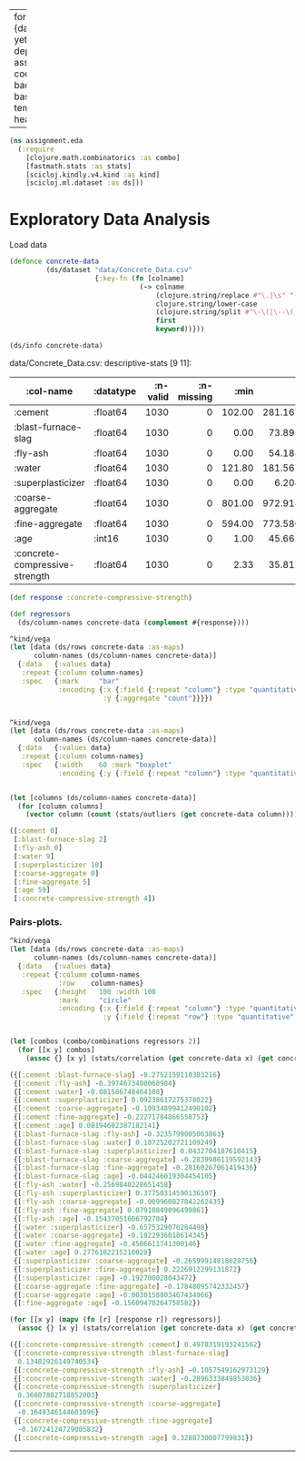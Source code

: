 
---
format:
  html:
    theme: {dark: cyborg, light: yeti}
    toc: true
    toc-depth: 4
    output-file: assignment.eda.html
code-block-background: true
base-target-path: temp
include-in-header: {text: '<link rel = "icon" href = "data:," />'}

---
<style></style><style>.printedClojure .sourceCode {
  background-color: transparent;
  border-style: none;
}
</style>
<script src="assignment.eda_files/md-default0.js" type="text/javascript"></script><script src="assignment.eda_files/md-default1.js" type="text/javascript"></script><script src="assignment.eda_files/vega2.js" type="text/javascript"></script><script src="assignment.eda_files/vega3.js" type="text/javascript"></script><script src="assignment.eda_files/vega4.js" type="text/javascript"></script>

::: {.sourceClojure}
```clojure
(ns assignment.eda
  (:require
    [clojure.math.combinatorics :as combo]
    [fastmath.stats :as stats]
    [scicloj.kindly.v4.kind :as kind]
    [scicloj.ml.dataset :as ds]))
```
:::



# Exploratory Data Analysis
Load data


::: {.sourceClojure}
```clojure
(defonce concrete-data
         (ds/dataset "data/Concrete_Data.csv"
                     {:key-fn (fn [colname]
                                (-> colname
                                    (clojure.string/replace #"\.|\s" "-")
                                    clojure.string/lower-case
                                    (clojure.string/split #"\-\(|\--\(|\(")
                                    first
                                    keyword))}))
```
:::



::: {.sourceClojure}
```clojure
(ds/info concrete-data)
```
:::


data/Concrete_Data.csv: descriptive-stats [9 11]:

|                      :col-name | :datatype | :n-valid | :n-missing |   :min |        :mean |   :max | :standard-deviation |       :skew |  :first | :last |
|--------------------------------|-----------|---------:|-----------:|-------:|-------------:|-------:|--------------------:|------------:|--------:|------:|
|                        :cement |  :float64 |     1030 |          0 | 102.00 | 281.16786408 |  540.0 |        104.50636449 |  0.50948118 |  540.00 | 260.9 |
|            :blast-furnace-slag |  :float64 |     1030 |          0 |   0.00 |  73.89582524 |  359.4 |         86.27934175 |  0.80071690 |    0.00 | 100.5 |
|                       :fly-ash |  :float64 |     1030 |          0 |   0.00 |  54.18834951 |  200.1 |         63.99700415 |  0.53735391 |    0.00 |  78.3 |
|                         :water |  :float64 |     1030 |          0 | 121.80 | 181.56728155 |  247.0 |         21.35421857 |  0.07462838 |  162.00 | 200.6 |
|              :superplasticizer |  :float64 |     1030 |          0 |   0.00 |   6.20466019 |   32.2 |          5.97384139 |  0.90720257 |    2.50 |   8.6 |
|              :coarse-aggregate |  :float64 |     1030 |          0 | 801.00 | 972.91893204 | 1145.0 |         77.75395397 | -0.04021974 | 1040.00 | 864.5 |
|                :fine-aggregate |  :float64 |     1030 |          0 | 594.00 | 773.58048544 |  992.6 |         80.17598014 | -0.25300960 |  676.00 | 761.5 |
|                           :age |    :int16 |     1030 |          0 |   1.00 |  45.66213592 |  365.0 |         63.16991158 |  3.26917740 |   28.00 |  28.0 |
| :concrete-compressive-strength |  :float64 |     1030 |          0 |   2.33 |  35.81796117 |   82.6 |         16.70574196 |  0.41697729 |   79.99 |  32.4 |




::: {.sourceClojure}
```clojure
(def response :concrete-compressive-strength)
```
:::



::: {.sourceClojure}
```clojure
(def regressors
  (ds/column-names concrete-data (complement #{response})))
```
:::



::: {.sourceClojure}
```clojure
^kind/vega
(let [data (ds/rows concrete-data :as-maps)
      column-names (ds/column-names concrete-data)]
  {:data   {:values data}
   :repeat {:column column-names}
   :spec   {:mark     "bar"
            :encoding {:x {:field {:repeat "column"} :type "quantitative"}
                       :y {:aggregate "count"}}}})
```
:::


<div style="max-height:600px;overflow-y:auto;"><div><script>vegaEmbed(document.currentScript.parentElement, {"data":{"values":[{"cement":540.0,"blast-furnace-slag":0.0,"fly-ash":0.0,"water":162.0,"superplasticizer":2.5,"coarse-aggregate":1040.0,"fine-aggregate":676.0,"age":28,"concrete-compressive-strength":79.99},{"cement":540.0,"blast-furnace-slag":0.0,"fly-ash":0.0,"water":162.0,"superplasticizer":2.5,"coarse-aggregate":1055.0,"fine-aggregate":676.0,"age":28,"concrete-compressive-strength":61.89},{"cement":332.5,"blast-furnace-slag":142.5,"fly-ash":0.0,"water":228.0,"superplasticizer":0.0,"coarse-aggregate":932.0,"fine-aggregate":594.0,"age":270,"concrete-compressive-strength":40.27},{"cement":332.5,"blast-furnace-slag":142.5,"fly-ash":0.0,"water":228.0,"superplasticizer":0.0,"coarse-aggregate":932.0,"fine-aggregate":594.0,"age":365,"concrete-compressive-strength":41.05},{"cement":198.6,"blast-furnace-slag":132.4,"fly-ash":0.0,"water":192.0,"superplasticizer":0.0,"coarse-aggregate":978.4,"fine-aggregate":825.5,"age":360,"concrete-compressive-strength":44.3},{"cement":266.0,"blast-furnace-slag":114.0,"fly-ash":0.0,"water":228.0,"superplasticizer":0.0,"coarse-aggregate":932.0,"fine-aggregate":670.0,"age":90,"concrete-compressive-strength":47.03},{"cement":380.0,"blast-furnace-slag":95.0,"fly-ash":0.0,"water":228.0,"superplasticizer":0.0,"coarse-aggregate":932.0,"fine-aggregate":594.0,"age":365,"concrete-compressive-strength":43.7},{"cement":380.0,"blast-furnace-slag":95.0,"fly-ash":0.0,"water":228.0,"superplasticizer":0.0,"coarse-aggregate":932.0,"fine-aggregate":594.0,"age":28,"concrete-compressive-strength":36.45},{"cement":266.0,"blast-furnace-slag":114.0,"fly-ash":0.0,"water":228.0,"superplasticizer":0.0,"coarse-aggregate":932.0,"fine-aggregate":670.0,"age":28,"concrete-compressive-strength":45.85},{"cement":475.0,"blast-furnace-slag":0.0,"fly-ash":0.0,"water":228.0,"superplasticizer":0.0,"coarse-aggregate":932.0,"fine-aggregate":594.0,"age":28,"concrete-compressive-strength":39.29},{"cement":198.6,"blast-furnace-slag":132.4,"fly-ash":0.0,"water":192.0,"superplasticizer":0.0,"coarse-aggregate":978.4,"fine-aggregate":825.5,"age":90,"concrete-compressive-strength":38.07},{"cement":198.6,"blast-furnace-slag":132.4,"fly-ash":0.0,"water":192.0,"superplasticizer":0.0,"coarse-aggregate":978.4,"fine-aggregate":825.5,"age":28,"concrete-compressive-strength":28.02},{"cement":427.5,"blast-furnace-slag":47.5,"fly-ash":0.0,"water":228.0,"superplasticizer":0.0,"coarse-aggregate":932.0,"fine-aggregate":594.0,"age":270,"concrete-compressive-strength":43.01},{"cement":190.0,"blast-furnace-slag":190.0,"fly-ash":0.0,"water":228.0,"superplasticizer":0.0,"coarse-aggregate":932.0,"fine-aggregate":670.0,"age":90,"concrete-compressive-strength":42.33},{"cement":304.0,"blast-furnace-slag":76.0,"fly-ash":0.0,"water":228.0,"superplasticizer":0.0,"coarse-aggregate":932.0,"fine-aggregate":670.0,"age":28,"concrete-compressive-strength":47.81},{"cement":380.0,"blast-furnace-slag":0.0,"fly-ash":0.0,"water":228.0,"superplasticizer":0.0,"coarse-aggregate":932.0,"fine-aggregate":670.0,"age":90,"concrete-compressive-strength":52.91},{"cement":139.6,"blast-furnace-slag":209.4,"fly-ash":0.0,"water":192.0,"superplasticizer":0.0,"coarse-aggregate":1047.0,"fine-aggregate":806.9,"age":90,"concrete-compressive-strength":39.36},{"cement":342.0,"blast-furnace-slag":38.0,"fly-ash":0.0,"water":228.0,"superplasticizer":0.0,"coarse-aggregate":932.0,"fine-aggregate":670.0,"age":365,"concrete-compressive-strength":56.14},{"cement":380.0,"blast-furnace-slag":95.0,"fly-ash":0.0,"water":228.0,"superplasticizer":0.0,"coarse-aggregate":932.0,"fine-aggregate":594.0,"age":90,"concrete-compressive-strength":40.56},{"cement":475.0,"blast-furnace-slag":0.0,"fly-ash":0.0,"water":228.0,"superplasticizer":0.0,"coarse-aggregate":932.0,"fine-aggregate":594.0,"age":180,"concrete-compressive-strength":42.62},{"cement":427.5,"blast-furnace-slag":47.5,"fly-ash":0.0,"water":228.0,"superplasticizer":0.0,"coarse-aggregate":932.0,"fine-aggregate":594.0,"age":180,"concrete-compressive-strength":41.84},{"cement":139.6,"blast-furnace-slag":209.4,"fly-ash":0.0,"water":192.0,"superplasticizer":0.0,"coarse-aggregate":1047.0,"fine-aggregate":806.9,"age":28,"concrete-compressive-strength":28.24},{"cement":139.6,"blast-furnace-slag":209.4,"fly-ash":0.0,"water":192.0,"superplasticizer":0.0,"coarse-aggregate":1047.0,"fine-aggregate":806.9,"age":3,"concrete-compressive-strength":8.06},{"cement":139.6,"blast-furnace-slag":209.4,"fly-ash":0.0,"water":192.0,"superplasticizer":0.0,"coarse-aggregate":1047.0,"fine-aggregate":806.9,"age":180,"concrete-compressive-strength":44.21},{"cement":380.0,"blast-furnace-slag":0.0,"fly-ash":0.0,"water":228.0,"superplasticizer":0.0,"coarse-aggregate":932.0,"fine-aggregate":670.0,"age":365,"concrete-compressive-strength":52.52},{"cement":380.0,"blast-furnace-slag":0.0,"fly-ash":0.0,"water":228.0,"superplasticizer":0.0,"coarse-aggregate":932.0,"fine-aggregate":670.0,"age":270,"concrete-compressive-strength":53.3},{"cement":380.0,"blast-furnace-slag":95.0,"fly-ash":0.0,"water":228.0,"superplasticizer":0.0,"coarse-aggregate":932.0,"fine-aggregate":594.0,"age":270,"concrete-compressive-strength":41.15},{"cement":342.0,"blast-furnace-slag":38.0,"fly-ash":0.0,"water":228.0,"superplasticizer":0.0,"coarse-aggregate":932.0,"fine-aggregate":670.0,"age":180,"concrete-compressive-strength":52.12},{"cement":427.5,"blast-furnace-slag":47.5,"fly-ash":0.0,"water":228.0,"superplasticizer":0.0,"coarse-aggregate":932.0,"fine-aggregate":594.0,"age":28,"concrete-compressive-strength":37.43},{"cement":475.0,"blast-furnace-slag":0.0,"fly-ash":0.0,"water":228.0,"superplasticizer":0.0,"coarse-aggregate":932.0,"fine-aggregate":594.0,"age":7,"concrete-compressive-strength":38.6},{"cement":304.0,"blast-furnace-slag":76.0,"fly-ash":0.0,"water":228.0,"superplasticizer":0.0,"coarse-aggregate":932.0,"fine-aggregate":670.0,"age":365,"concrete-compressive-strength":55.26},{"cement":266.0,"blast-furnace-slag":114.0,"fly-ash":0.0,"water":228.0,"superplasticizer":0.0,"coarse-aggregate":932.0,"fine-aggregate":670.0,"age":365,"concrete-compressive-strength":52.91},{"cement":198.6,"blast-furnace-slag":132.4,"fly-ash":0.0,"water":192.0,"superplasticizer":0.0,"coarse-aggregate":978.4,"fine-aggregate":825.5,"age":180,"concrete-compressive-strength":41.72},{"cement":475.0,"blast-furnace-slag":0.0,"fly-ash":0.0,"water":228.0,"superplasticizer":0.0,"coarse-aggregate":932.0,"fine-aggregate":594.0,"age":270,"concrete-compressive-strength":42.13},{"cement":190.0,"blast-furnace-slag":190.0,"fly-ash":0.0,"water":228.0,"superplasticizer":0.0,"coarse-aggregate":932.0,"fine-aggregate":670.0,"age":365,"concrete-compressive-strength":53.69},{"cement":237.5,"blast-furnace-slag":237.5,"fly-ash":0.0,"water":228.0,"superplasticizer":0.0,"coarse-aggregate":932.0,"fine-aggregate":594.0,"age":270,"concrete-compressive-strength":38.41},{"cement":237.5,"blast-furnace-slag":237.5,"fly-ash":0.0,"water":228.0,"superplasticizer":0.0,"coarse-aggregate":932.0,"fine-aggregate":594.0,"age":28,"concrete-compressive-strength":30.08},{"cement":332.5,"blast-furnace-slag":142.5,"fly-ash":0.0,"water":228.0,"superplasticizer":0.0,"coarse-aggregate":932.0,"fine-aggregate":594.0,"age":90,"concrete-compressive-strength":37.72},{"cement":475.0,"blast-furnace-slag":0.0,"fly-ash":0.0,"water":228.0,"superplasticizer":0.0,"coarse-aggregate":932.0,"fine-aggregate":594.0,"age":90,"concrete-compressive-strength":42.23},{"cement":237.5,"blast-furnace-slag":237.5,"fly-ash":0.0,"water":228.0,"superplasticizer":0.0,"coarse-aggregate":932.0,"fine-aggregate":594.0,"age":180,"concrete-compressive-strength":36.25},{"cement":342.0,"blast-furnace-slag":38.0,"fly-ash":0.0,"water":228.0,"superplasticizer":0.0,"coarse-aggregate":932.0,"fine-aggregate":670.0,"age":90,"concrete-compressive-strength":50.46},{"cement":427.5,"blast-furnace-slag":47.5,"fly-ash":0.0,"water":228.0,"superplasticizer":0.0,"coarse-aggregate":932.0,"fine-aggregate":594.0,"age":365,"concrete-compressive-strength":43.7},{"cement":237.5,"blast-furnace-slag":237.5,"fly-ash":0.0,"water":228.0,"superplasticizer":0.0,"coarse-aggregate":932.0,"fine-aggregate":594.0,"age":365,"concrete-compressive-strength":39.0},{"cement":380.0,"blast-furnace-slag":0.0,"fly-ash":0.0,"water":228.0,"superplasticizer":0.0,"coarse-aggregate":932.0,"fine-aggregate":670.0,"age":180,"concrete-compressive-strength":53.1},{"cement":427.5,"blast-furnace-slag":47.5,"fly-ash":0.0,"water":228.0,"superplasticizer":0.0,"coarse-aggregate":932.0,"fine-aggregate":594.0,"age":90,"concrete-compressive-strength":41.54},{"cement":427.5,"blast-furnace-slag":47.5,"fly-ash":0.0,"water":228.0,"superplasticizer":0.0,"coarse-aggregate":932.0,"fine-aggregate":594.0,"age":7,"concrete-compressive-strength":35.08},{"cement":349.0,"blast-furnace-slag":0.0,"fly-ash":0.0,"water":192.0,"superplasticizer":0.0,"coarse-aggregate":1047.0,"fine-aggregate":806.9,"age":3,"concrete-compressive-strength":15.05},{"cement":380.0,"blast-furnace-slag":95.0,"fly-ash":0.0,"water":228.0,"superplasticizer":0.0,"coarse-aggregate":932.0,"fine-aggregate":594.0,"age":180,"concrete-compressive-strength":40.76},{"cement":237.5,"blast-furnace-slag":237.5,"fly-ash":0.0,"water":228.0,"superplasticizer":0.0,"coarse-aggregate":932.0,"fine-aggregate":594.0,"age":7,"concrete-compressive-strength":26.26},{"cement":380.0,"blast-furnace-slag":95.0,"fly-ash":0.0,"water":228.0,"superplasticizer":0.0,"coarse-aggregate":932.0,"fine-aggregate":594.0,"age":7,"concrete-compressive-strength":32.82},{"cement":332.5,"blast-furnace-slag":142.5,"fly-ash":0.0,"water":228.0,"superplasticizer":0.0,"coarse-aggregate":932.0,"fine-aggregate":594.0,"age":180,"concrete-compressive-strength":39.78},{"cement":190.0,"blast-furnace-slag":190.0,"fly-ash":0.0,"water":228.0,"superplasticizer":0.0,"coarse-aggregate":932.0,"fine-aggregate":670.0,"age":180,"concrete-compressive-strength":46.93},{"cement":237.5,"blast-furnace-slag":237.5,"fly-ash":0.0,"water":228.0,"superplasticizer":0.0,"coarse-aggregate":932.0,"fine-aggregate":594.0,"age":90,"concrete-compressive-strength":33.12},{"cement":304.0,"blast-furnace-slag":76.0,"fly-ash":0.0,"water":228.0,"superplasticizer":0.0,"coarse-aggregate":932.0,"fine-aggregate":670.0,"age":90,"concrete-compressive-strength":49.19},{"cement":139.6,"blast-furnace-slag":209.4,"fly-ash":0.0,"water":192.0,"superplasticizer":0.0,"coarse-aggregate":1047.0,"fine-aggregate":806.9,"age":7,"concrete-compressive-strength":14.59},{"cement":198.6,"blast-furnace-slag":132.4,"fly-ash":0.0,"water":192.0,"superplasticizer":0.0,"coarse-aggregate":978.4,"fine-aggregate":825.5,"age":7,"concrete-compressive-strength":14.64},{"cement":475.0,"blast-furnace-slag":0.0,"fly-ash":0.0,"water":228.0,"superplasticizer":0.0,"coarse-aggregate":932.0,"fine-aggregate":594.0,"age":365,"concrete-compressive-strength":41.93},{"cement":198.6,"blast-furnace-slag":132.4,"fly-ash":0.0,"water":192.0,"superplasticizer":0.0,"coarse-aggregate":978.4,"fine-aggregate":825.5,"age":3,"concrete-compressive-strength":9.13},{"cement":304.0,"blast-furnace-slag":76.0,"fly-ash":0.0,"water":228.0,"superplasticizer":0.0,"coarse-aggregate":932.0,"fine-aggregate":670.0,"age":180,"concrete-compressive-strength":50.95},{"cement":332.5,"blast-furnace-slag":142.5,"fly-ash":0.0,"water":228.0,"superplasticizer":0.0,"coarse-aggregate":932.0,"fine-aggregate":594.0,"age":28,"concrete-compressive-strength":33.02},{"cement":304.0,"blast-furnace-slag":76.0,"fly-ash":0.0,"water":228.0,"superplasticizer":0.0,"coarse-aggregate":932.0,"fine-aggregate":670.0,"age":270,"concrete-compressive-strength":54.38},{"cement":266.0,"blast-furnace-slag":114.0,"fly-ash":0.0,"water":228.0,"superplasticizer":0.0,"coarse-aggregate":932.0,"fine-aggregate":670.0,"age":270,"concrete-compressive-strength":51.73},{"cement":310.0,"blast-furnace-slag":0.0,"fly-ash":0.0,"water":192.0,"superplasticizer":0.0,"coarse-aggregate":971.0,"fine-aggregate":850.6,"age":3,"concrete-compressive-strength":9.87},{"cement":190.0,"blast-furnace-slag":190.0,"fly-ash":0.0,"water":228.0,"superplasticizer":0.0,"coarse-aggregate":932.0,"fine-aggregate":670.0,"age":270,"concrete-compressive-strength":50.66},{"cement":266.0,"blast-furnace-slag":114.0,"fly-ash":0.0,"water":228.0,"superplasticizer":0.0,"coarse-aggregate":932.0,"fine-aggregate":670.0,"age":180,"concrete-compressive-strength":48.7},{"cement":342.0,"blast-furnace-slag":38.0,"fly-ash":0.0,"water":228.0,"superplasticizer":0.0,"coarse-aggregate":932.0,"fine-aggregate":670.0,"age":270,"concrete-compressive-strength":55.06},{"cement":139.6,"blast-furnace-slag":209.4,"fly-ash":0.0,"water":192.0,"superplasticizer":0.0,"coarse-aggregate":1047.0,"fine-aggregate":806.9,"age":360,"concrete-compressive-strength":44.7},{"cement":332.5,"blast-furnace-slag":142.5,"fly-ash":0.0,"water":228.0,"superplasticizer":0.0,"coarse-aggregate":932.0,"fine-aggregate":594.0,"age":7,"concrete-compressive-strength":30.28},{"cement":190.0,"blast-furnace-slag":190.0,"fly-ash":0.0,"water":228.0,"superplasticizer":0.0,"coarse-aggregate":932.0,"fine-aggregate":670.0,"age":28,"concrete-compressive-strength":40.86},{"cement":485.0,"blast-furnace-slag":0.0,"fly-ash":0.0,"water":146.0,"superplasticizer":0.0,"coarse-aggregate":1120.0,"fine-aggregate":800.0,"age":28,"concrete-compressive-strength":71.99},{"cement":374.0,"blast-furnace-slag":189.2,"fly-ash":0.0,"water":170.1,"superplasticizer":10.1,"coarse-aggregate":926.1,"fine-aggregate":756.7,"age":3,"concrete-compressive-strength":34.4},{"cement":313.3,"blast-furnace-slag":262.2,"fly-ash":0.0,"water":175.5,"superplasticizer":8.6,"coarse-aggregate":1046.9,"fine-aggregate":611.8,"age":3,"concrete-compressive-strength":28.8},{"cement":425.0,"blast-furnace-slag":106.3,"fly-ash":0.0,"water":153.5,"superplasticizer":16.5,"coarse-aggregate":852.1,"fine-aggregate":887.1,"age":3,"concrete-compressive-strength":33.4},{"cement":425.0,"blast-furnace-slag":106.3,"fly-ash":0.0,"water":151.4,"superplasticizer":18.6,"coarse-aggregate":936.0,"fine-aggregate":803.7,"age":3,"concrete-compressive-strength":36.3},{"cement":375.0,"blast-furnace-slag":93.8,"fly-ash":0.0,"water":126.6,"superplasticizer":23.4,"coarse-aggregate":852.1,"fine-aggregate":992.6,"age":3,"concrete-compressive-strength":29.0},{"cement":475.0,"blast-furnace-slag":118.8,"fly-ash":0.0,"water":181.1,"superplasticizer":8.9,"coarse-aggregate":852.1,"fine-aggregate":781.5,"age":3,"concrete-compressive-strength":37.8},{"cement":469.0,"blast-furnace-slag":117.2,"fly-ash":0.0,"water":137.8,"superplasticizer":32.2,"coarse-aggregate":852.1,"fine-aggregate":840.5,"age":3,"concrete-compressive-strength":40.2},{"cement":425.0,"blast-furnace-slag":106.3,"fly-ash":0.0,"water":153.5,"superplasticizer":16.5,"coarse-aggregate":852.1,"fine-aggregate":887.1,"age":3,"concrete-compressive-strength":33.4},{"cement":388.6,"blast-furnace-slag":97.1,"fly-ash":0.0,"water":157.9,"superplasticizer":12.1,"coarse-aggregate":852.1,"fine-aggregate":925.7,"age":3,"concrete-compressive-strength":28.1},{"cement":531.3,"blast-furnace-slag":0.0,"fly-ash":0.0,"water":141.8,"superplasticizer":28.2,"coarse-aggregate":852.1,"fine-aggregate":893.7,"age":3,"concrete-compressive-strength":41.3},{"cement":425.0,"blast-furnace-slag":106.3,"fly-ash":0.0,"water":153.5,"superplasticizer":16.5,"coarse-aggregate":852.1,"fine-aggregate":887.1,"age":3,"concrete-compressive-strength":33.4},{"cement":318.8,"blast-furnace-slag":212.5,"fly-ash":0.0,"water":155.7,"superplasticizer":14.3,"coarse-aggregate":852.1,"fine-aggregate":880.4,"age":3,"concrete-compressive-strength":25.2},{"cement":401.8,"blast-furnace-slag":94.7,"fly-ash":0.0,"water":147.4,"superplasticizer":11.4,"coarse-aggregate":946.8,"fine-aggregate":852.1,"age":3,"concrete-compressive-strength":41.1},{"cement":362.6,"blast-furnace-slag":189.0,"fly-ash":0.0,"water":164.9,"superplasticizer":11.6,"coarse-aggregate":944.7,"fine-aggregate":755.8,"age":3,"concrete-compressive-strength":35.3},{"cement":323.7,"blast-furnace-slag":282.8,"fly-ash":0.0,"water":183.8,"superplasticizer":10.3,"coarse-aggregate":942.7,"fine-aggregate":659.9,"age":3,"concrete-compressive-strength":28.3},{"cement":379.5,"blast-furnace-slag":151.2,"fly-ash":0.0,"water":153.9,"superplasticizer":15.9,"coarse-aggregate":1134.3,"fine-aggregate":605.0,"age":3,"concrete-compressive-strength":28.6},{"cement":362.6,"blast-furnace-slag":189.0,"fly-ash":0.0,"water":164.9,"superplasticizer":11.6,"coarse-aggregate":944.7,"fine-aggregate":755.8,"age":3,"concrete-compressive-strength":35.3},{"cement":286.3,"blast-furnace-slag":200.9,"fly-ash":0.0,"water":144.7,"superplasticizer":11.2,"coarse-aggregate":1004.6,"fine-aggregate":803.7,"age":3,"concrete-compressive-strength":24.4},{"cement":362.6,"blast-furnace-slag":189.0,"fly-ash":0.0,"water":164.9,"superplasticizer":11.6,"coarse-aggregate":944.7,"fine-aggregate":755.8,"age":3,"concrete-compressive-strength":35.3},{"cement":439.0,"blast-furnace-slag":177.0,"fly-ash":0.0,"water":186.0,"superplasticizer":11.1,"coarse-aggregate":884.9,"fine-aggregate":707.9,"age":3,"concrete-compressive-strength":39.3},{"cement":389.9,"blast-furnace-slag":189.0,"fly-ash":0.0,"water":145.9,"superplasticizer":22.0,"coarse-aggregate":944.7,"fine-aggregate":755.8,"age":3,"concrete-compressive-strength":40.6},{"cement":362.6,"blast-furnace-slag":189.0,"fly-ash":0.0,"water":164.9,"superplasticizer":11.6,"coarse-aggregate":944.7,"fine-aggregate":755.8,"age":3,"concrete-compressive-strength":35.3},{"cement":337.9,"blast-furnace-slag":189.0,"fly-ash":0.0,"water":174.9,"superplasticizer":9.5,"coarse-aggregate":944.7,"fine-aggregate":755.8,"age":3,"concrete-compressive-strength":24.1},{"cement":374.0,"blast-furnace-slag":189.2,"fly-ash":0.0,"water":170.1,"superplasticizer":10.1,"coarse-aggregate":926.1,"fine-aggregate":756.7,"age":7,"concrete-compressive-strength":46.2},{"cement":313.3,"blast-furnace-slag":262.2,"fly-ash":0.0,"water":175.5,"superplasticizer":8.6,"coarse-aggregate":1046.9,"fine-aggregate":611.8,"age":7,"concrete-compressive-strength":42.8},{"cement":425.0,"blast-furnace-slag":106.3,"fly-ash":0.0,"water":153.5,"superplasticizer":16.5,"coarse-aggregate":852.1,"fine-aggregate":887.1,"age":7,"concrete-compressive-strength":49.2},{"cement":425.0,"blast-furnace-slag":106.3,"fly-ash":0.0,"water":151.4,"superplasticizer":18.6,"coarse-aggregate":936.0,"fine-aggregate":803.7,"age":7,"concrete-compressive-strength":46.8},{"cement":375.0,"blast-furnace-slag":93.8,"fly-ash":0.0,"water":126.6,"superplasticizer":23.4,"coarse-aggregate":852.1,"fine-aggregate":992.6,"age":7,"concrete-compressive-strength":45.7},{"cement":475.0,"blast-furnace-slag":118.8,"fly-ash":0.0,"water":181.1,"superplasticizer":8.9,"coarse-aggregate":852.1,"fine-aggregate":781.5,"age":7,"concrete-compressive-strength":55.6},{"cement":469.0,"blast-furnace-slag":117.2,"fly-ash":0.0,"water":137.8,"superplasticizer":32.2,"coarse-aggregate":852.1,"fine-aggregate":840.5,"age":7,"concrete-compressive-strength":54.9},{"cement":425.0,"blast-furnace-slag":106.3,"fly-ash":0.0,"water":153.5,"superplasticizer":16.5,"coarse-aggregate":852.1,"fine-aggregate":887.1,"age":7,"concrete-compressive-strength":49.2},{"cement":388.6,"blast-furnace-slag":97.1,"fly-ash":0.0,"water":157.9,"superplasticizer":12.1,"coarse-aggregate":852.1,"fine-aggregate":925.7,"age":7,"concrete-compressive-strength":34.9},{"cement":531.3,"blast-furnace-slag":0.0,"fly-ash":0.0,"water":141.8,"superplasticizer":28.2,"coarse-aggregate":852.1,"fine-aggregate":893.7,"age":7,"concrete-compressive-strength":46.9},{"cement":425.0,"blast-furnace-slag":106.3,"fly-ash":0.0,"water":153.5,"superplasticizer":16.5,"coarse-aggregate":852.1,"fine-aggregate":887.1,"age":7,"concrete-compressive-strength":49.2},{"cement":318.8,"blast-furnace-slag":212.5,"fly-ash":0.0,"water":155.7,"superplasticizer":14.3,"coarse-aggregate":852.1,"fine-aggregate":880.4,"age":7,"concrete-compressive-strength":33.4},{"cement":401.8,"blast-furnace-slag":94.7,"fly-ash":0.0,"water":147.4,"superplasticizer":11.4,"coarse-aggregate":946.8,"fine-aggregate":852.1,"age":7,"concrete-compressive-strength":54.1},{"cement":362.6,"blast-furnace-slag":189.0,"fly-ash":0.0,"water":164.9,"superplasticizer":11.6,"coarse-aggregate":944.7,"fine-aggregate":755.8,"age":7,"concrete-compressive-strength":55.9},{"cement":323.7,"blast-furnace-slag":282.8,"fly-ash":0.0,"water":183.8,"superplasticizer":10.3,"coarse-aggregate":942.7,"fine-aggregate":659.9,"age":7,"concrete-compressive-strength":49.8},{"cement":379.5,"blast-furnace-slag":151.2,"fly-ash":0.0,"water":153.9,"superplasticizer":15.9,"coarse-aggregate":1134.3,"fine-aggregate":605.0,"age":7,"concrete-compressive-strength":47.1},{"cement":362.6,"blast-furnace-slag":189.0,"fly-ash":0.0,"water":164.9,"superplasticizer":11.6,"coarse-aggregate":944.7,"fine-aggregate":755.8,"age":7,"concrete-compressive-strength":55.9},{"cement":286.3,"blast-furnace-slag":200.9,"fly-ash":0.0,"water":144.7,"superplasticizer":11.2,"coarse-aggregate":1004.6,"fine-aggregate":803.7,"age":7,"concrete-compressive-strength":38.0},{"cement":362.6,"blast-furnace-slag":189.0,"fly-ash":0.0,"water":164.9,"superplasticizer":11.6,"coarse-aggregate":944.7,"fine-aggregate":755.8,"age":7,"concrete-compressive-strength":55.9},{"cement":439.0,"blast-furnace-slag":177.0,"fly-ash":0.0,"water":186.0,"superplasticizer":11.1,"coarse-aggregate":884.9,"fine-aggregate":707.9,"age":7,"concrete-compressive-strength":56.1},{"cement":389.9,"blast-furnace-slag":189.0,"fly-ash":0.0,"water":145.9,"superplasticizer":22.0,"coarse-aggregate":944.7,"fine-aggregate":755.8,"age":7,"concrete-compressive-strength":59.09},{"cement":362.6,"blast-furnace-slag":189.0,"fly-ash":0.0,"water":164.9,"superplasticizer":11.6,"coarse-aggregate":944.7,"fine-aggregate":755.8,"age":7,"concrete-compressive-strength":22.9},{"cement":337.9,"blast-furnace-slag":189.0,"fly-ash":0.0,"water":174.9,"superplasticizer":9.5,"coarse-aggregate":944.7,"fine-aggregate":755.8,"age":7,"concrete-compressive-strength":35.1},{"cement":374.0,"blast-furnace-slag":189.2,"fly-ash":0.0,"water":170.1,"superplasticizer":10.1,"coarse-aggregate":926.1,"fine-aggregate":756.7,"age":28,"concrete-compressive-strength":61.09},{"cement":313.3,"blast-furnace-slag":262.2,"fly-ash":0.0,"water":175.5,"superplasticizer":8.6,"coarse-aggregate":1046.9,"fine-aggregate":611.8,"age":28,"concrete-compressive-strength":59.8},{"cement":425.0,"blast-furnace-slag":106.3,"fly-ash":0.0,"water":153.5,"superplasticizer":16.5,"coarse-aggregate":852.1,"fine-aggregate":887.1,"age":28,"concrete-compressive-strength":60.29},{"cement":425.0,"blast-furnace-slag":106.3,"fly-ash":0.0,"water":151.4,"superplasticizer":18.6,"coarse-aggregate":936.0,"fine-aggregate":803.7,"age":28,"concrete-compressive-strength":61.8},{"cement":375.0,"blast-furnace-slag":93.8,"fly-ash":0.0,"water":126.6,"superplasticizer":23.4,"coarse-aggregate":852.1,"fine-aggregate":992.6,"age":28,"concrete-compressive-strength":56.7},{"cement":475.0,"blast-furnace-slag":118.8,"fly-ash":0.0,"water":181.1,"superplasticizer":8.9,"coarse-aggregate":852.1,"fine-aggregate":781.5,"age":28,"concrete-compressive-strength":68.3},{"cement":469.0,"blast-furnace-slag":117.2,"fly-ash":0.0,"water":137.8,"superplasticizer":32.2,"coarse-aggregate":852.1,"fine-aggregate":840.5,"age":28,"concrete-compressive-strength":66.9},{"cement":425.0,"blast-furnace-slag":106.3,"fly-ash":0.0,"water":153.5,"superplasticizer":16.5,"coarse-aggregate":852.1,"fine-aggregate":887.1,"age":28,"concrete-compressive-strength":60.29},{"cement":388.6,"blast-furnace-slag":97.1,"fly-ash":0.0,"water":157.9,"superplasticizer":12.1,"coarse-aggregate":852.1,"fine-aggregate":925.7,"age":28,"concrete-compressive-strength":50.7},{"cement":531.3,"blast-furnace-slag":0.0,"fly-ash":0.0,"water":141.8,"superplasticizer":28.2,"coarse-aggregate":852.1,"fine-aggregate":893.7,"age":28,"concrete-compressive-strength":56.4},{"cement":425.0,"blast-furnace-slag":106.3,"fly-ash":0.0,"water":153.5,"superplasticizer":16.5,"coarse-aggregate":852.1,"fine-aggregate":887.1,"age":28,"concrete-compressive-strength":60.29},{"cement":318.8,"blast-furnace-slag":212.5,"fly-ash":0.0,"water":155.7,"superplasticizer":14.3,"coarse-aggregate":852.1,"fine-aggregate":880.4,"age":28,"concrete-compressive-strength":55.5},{"cement":401.8,"blast-furnace-slag":94.7,"fly-ash":0.0,"water":147.4,"superplasticizer":11.4,"coarse-aggregate":946.8,"fine-aggregate":852.1,"age":28,"concrete-compressive-strength":68.5},{"cement":362.6,"blast-furnace-slag":189.0,"fly-ash":0.0,"water":164.9,"superplasticizer":11.6,"coarse-aggregate":944.7,"fine-aggregate":755.8,"age":28,"concrete-compressive-strength":71.3},{"cement":323.7,"blast-furnace-slag":282.8,"fly-ash":0.0,"water":183.8,"superplasticizer":10.3,"coarse-aggregate":942.7,"fine-aggregate":659.9,"age":28,"concrete-compressive-strength":74.7},{"cement":379.5,"blast-furnace-slag":151.2,"fly-ash":0.0,"water":153.9,"superplasticizer":15.9,"coarse-aggregate":1134.3,"fine-aggregate":605.0,"age":28,"concrete-compressive-strength":52.2},{"cement":362.6,"blast-furnace-slag":189.0,"fly-ash":0.0,"water":164.9,"superplasticizer":11.6,"coarse-aggregate":944.7,"fine-aggregate":755.8,"age":28,"concrete-compressive-strength":71.3},{"cement":286.3,"blast-furnace-slag":200.9,"fly-ash":0.0,"water":144.7,"superplasticizer":11.2,"coarse-aggregate":1004.6,"fine-aggregate":803.7,"age":28,"concrete-compressive-strength":67.7},{"cement":362.6,"blast-furnace-slag":189.0,"fly-ash":0.0,"water":164.9,"superplasticizer":11.6,"coarse-aggregate":944.7,"fine-aggregate":755.8,"age":28,"concrete-compressive-strength":71.3},{"cement":439.0,"blast-furnace-slag":177.0,"fly-ash":0.0,"water":186.0,"superplasticizer":11.1,"coarse-aggregate":884.9,"fine-aggregate":707.9,"age":28,"concrete-compressive-strength":66.0},{"cement":389.9,"blast-furnace-slag":189.0,"fly-ash":0.0,"water":145.9,"superplasticizer":22.0,"coarse-aggregate":944.7,"fine-aggregate":755.8,"age":28,"concrete-compressive-strength":74.5},{"cement":362.6,"blast-furnace-slag":189.0,"fly-ash":0.0,"water":164.9,"superplasticizer":11.6,"coarse-aggregate":944.7,"fine-aggregate":755.8,"age":28,"concrete-compressive-strength":71.3},{"cement":337.9,"blast-furnace-slag":189.0,"fly-ash":0.0,"water":174.9,"superplasticizer":9.5,"coarse-aggregate":944.7,"fine-aggregate":755.8,"age":28,"concrete-compressive-strength":49.9},{"cement":374.0,"blast-furnace-slag":189.2,"fly-ash":0.0,"water":170.1,"superplasticizer":10.1,"coarse-aggregate":926.1,"fine-aggregate":756.7,"age":56,"concrete-compressive-strength":63.4},{"cement":313.3,"blast-furnace-slag":262.2,"fly-ash":0.0,"water":175.5,"superplasticizer":8.6,"coarse-aggregate":1046.9,"fine-aggregate":611.8,"age":56,"concrete-compressive-strength":64.9},{"cement":425.0,"blast-furnace-slag":106.3,"fly-ash":0.0,"water":153.5,"superplasticizer":16.5,"coarse-aggregate":852.1,"fine-aggregate":887.1,"age":56,"concrete-compressive-strength":64.3},{"cement":425.0,"blast-furnace-slag":106.3,"fly-ash":0.0,"water":151.4,"superplasticizer":18.6,"coarse-aggregate":936.0,"fine-aggregate":803.7,"age":56,"concrete-compressive-strength":64.9},{"cement":375.0,"blast-furnace-slag":93.8,"fly-ash":0.0,"water":126.6,"superplasticizer":23.4,"coarse-aggregate":852.1,"fine-aggregate":992.6,"age":56,"concrete-compressive-strength":60.2},{"cement":475.0,"blast-furnace-slag":118.8,"fly-ash":0.0,"water":181.1,"superplasticizer":8.9,"coarse-aggregate":852.1,"fine-aggregate":781.5,"age":56,"concrete-compressive-strength":72.3},{"cement":469.0,"blast-furnace-slag":117.2,"fly-ash":0.0,"water":137.8,"superplasticizer":32.2,"coarse-aggregate":852.1,"fine-aggregate":840.5,"age":56,"concrete-compressive-strength":69.3},{"cement":425.0,"blast-furnace-slag":106.3,"fly-ash":0.0,"water":153.5,"superplasticizer":16.5,"coarse-aggregate":852.1,"fine-aggregate":887.1,"age":56,"concrete-compressive-strength":64.3},{"cement":388.6,"blast-furnace-slag":97.1,"fly-ash":0.0,"water":157.9,"superplasticizer":12.1,"coarse-aggregate":852.1,"fine-aggregate":925.7,"age":56,"concrete-compressive-strength":55.2},{"cement":531.3,"blast-furnace-slag":0.0,"fly-ash":0.0,"water":141.8,"superplasticizer":28.2,"coarse-aggregate":852.1,"fine-aggregate":893.7,"age":56,"concrete-compressive-strength":58.8},{"cement":425.0,"blast-furnace-slag":106.3,"fly-ash":0.0,"water":153.5,"superplasticizer":16.5,"coarse-aggregate":852.1,"fine-aggregate":887.1,"age":56,"concrete-compressive-strength":64.3},{"cement":318.8,"blast-furnace-slag":212.5,"fly-ash":0.0,"water":155.7,"superplasticizer":14.3,"coarse-aggregate":852.1,"fine-aggregate":880.4,"age":56,"concrete-compressive-strength":66.1},{"cement":401.8,"blast-furnace-slag":94.7,"fly-ash":0.0,"water":147.4,"superplasticizer":11.4,"coarse-aggregate":946.8,"fine-aggregate":852.1,"age":56,"concrete-compressive-strength":73.7},{"cement":362.6,"blast-furnace-slag":189.0,"fly-ash":0.0,"water":164.9,"superplasticizer":11.6,"coarse-aggregate":944.7,"fine-aggregate":755.8,"age":56,"concrete-compressive-strength":77.3},{"cement":323.7,"blast-furnace-slag":282.8,"fly-ash":0.0,"water":183.8,"superplasticizer":10.3,"coarse-aggregate":942.7,"fine-aggregate":659.9,"age":56,"concrete-compressive-strength":80.2},{"cement":379.5,"blast-furnace-slag":151.2,"fly-ash":0.0,"water":153.9,"superplasticizer":15.9,"coarse-aggregate":1134.3,"fine-aggregate":605.0,"age":56,"concrete-compressive-strength":54.9},{"cement":362.6,"blast-furnace-slag":189.0,"fly-ash":0.0,"water":164.9,"superplasticizer":11.6,"coarse-aggregate":944.7,"fine-aggregate":755.8,"age":56,"concrete-compressive-strength":77.3},{"cement":286.3,"blast-furnace-slag":200.9,"fly-ash":0.0,"water":144.7,"superplasticizer":11.2,"coarse-aggregate":1004.6,"fine-aggregate":803.7,"age":56,"concrete-compressive-strength":72.99},{"cement":362.6,"blast-furnace-slag":189.0,"fly-ash":0.0,"water":164.9,"superplasticizer":11.6,"coarse-aggregate":944.7,"fine-aggregate":755.8,"age":56,"concrete-compressive-strength":77.3},{"cement":439.0,"blast-furnace-slag":177.0,"fly-ash":0.0,"water":186.0,"superplasticizer":11.1,"coarse-aggregate":884.9,"fine-aggregate":707.9,"age":56,"concrete-compressive-strength":71.7},{"cement":389.9,"blast-furnace-slag":189.0,"fly-ash":0.0,"water":145.9,"superplasticizer":22.0,"coarse-aggregate":944.7,"fine-aggregate":755.8,"age":56,"concrete-compressive-strength":79.4},{"cement":362.6,"blast-furnace-slag":189.0,"fly-ash":0.0,"water":164.9,"superplasticizer":11.6,"coarse-aggregate":944.7,"fine-aggregate":755.8,"age":56,"concrete-compressive-strength":77.3},{"cement":337.9,"blast-furnace-slag":189.0,"fly-ash":0.0,"water":174.9,"superplasticizer":9.5,"coarse-aggregate":944.7,"fine-aggregate":755.8,"age":56,"concrete-compressive-strength":59.89},{"cement":374.0,"blast-furnace-slag":189.2,"fly-ash":0.0,"water":170.1,"superplasticizer":10.1,"coarse-aggregate":926.1,"fine-aggregate":756.7,"age":91,"concrete-compressive-strength":64.9},{"cement":313.3,"blast-furnace-slag":262.2,"fly-ash":0.0,"water":175.5,"superplasticizer":8.6,"coarse-aggregate":1046.9,"fine-aggregate":611.8,"age":91,"concrete-compressive-strength":66.6},{"cement":425.0,"blast-furnace-slag":106.3,"fly-ash":0.0,"water":153.5,"superplasticizer":16.5,"coarse-aggregate":852.1,"fine-aggregate":887.1,"age":91,"concrete-compressive-strength":65.2},{"cement":425.0,"blast-furnace-slag":106.3,"fly-ash":0.0,"water":151.4,"superplasticizer":18.6,"coarse-aggregate":936.0,"fine-aggregate":803.7,"age":91,"concrete-compressive-strength":66.7},{"cement":375.0,"blast-furnace-slag":93.8,"fly-ash":0.0,"water":126.6,"superplasticizer":23.4,"coarse-aggregate":852.1,"fine-aggregate":992.6,"age":91,"concrete-compressive-strength":62.5},{"cement":475.0,"blast-furnace-slag":118.8,"fly-ash":0.0,"water":181.1,"superplasticizer":8.9,"coarse-aggregate":852.1,"fine-aggregate":781.5,"age":91,"concrete-compressive-strength":74.19},{"cement":469.0,"blast-furnace-slag":117.2,"fly-ash":0.0,"water":137.8,"superplasticizer":32.2,"coarse-aggregate":852.1,"fine-aggregate":840.5,"age":91,"concrete-compressive-strength":70.7},{"cement":425.0,"blast-furnace-slag":106.3,"fly-ash":0.0,"water":153.5,"superplasticizer":16.5,"coarse-aggregate":852.1,"fine-aggregate":887.1,"age":91,"concrete-compressive-strength":65.2},{"cement":388.6,"blast-furnace-slag":97.1,"fly-ash":0.0,"water":157.9,"superplasticizer":12.1,"coarse-aggregate":852.1,"fine-aggregate":925.7,"age":91,"concrete-compressive-strength":57.6},{"cement":531.3,"blast-furnace-slag":0.0,"fly-ash":0.0,"water":141.8,"superplasticizer":28.2,"coarse-aggregate":852.1,"fine-aggregate":893.7,"age":91,"concrete-compressive-strength":59.2},{"cement":425.0,"blast-furnace-slag":106.3,"fly-ash":0.0,"water":153.5,"superplasticizer":16.5,"coarse-aggregate":852.1,"fine-aggregate":887.1,"age":91,"concrete-compressive-strength":65.2},{"cement":318.8,"blast-furnace-slag":212.5,"fly-ash":0.0,"water":155.7,"superplasticizer":14.3,"coarse-aggregate":852.1,"fine-aggregate":880.4,"age":91,"concrete-compressive-strength":68.1},{"cement":401.8,"blast-furnace-slag":94.7,"fly-ash":0.0,"water":147.4,"superplasticizer":11.4,"coarse-aggregate":946.8,"fine-aggregate":852.1,"age":91,"concrete-compressive-strength":75.5},{"cement":362.6,"blast-furnace-slag":189.0,"fly-ash":0.0,"water":164.9,"superplasticizer":11.6,"coarse-aggregate":944.7,"fine-aggregate":755.8,"age":91,"concrete-compressive-strength":79.3},{"cement":379.5,"blast-furnace-slag":151.2,"fly-ash":0.0,"water":153.9,"superplasticizer":15.9,"coarse-aggregate":1134.3,"fine-aggregate":605.0,"age":91,"concrete-compressive-strength":56.5},{"cement":362.6,"blast-furnace-slag":189.0,"fly-ash":0.0,"water":164.9,"superplasticizer":11.6,"coarse-aggregate":944.7,"fine-aggregate":755.8,"age":91,"concrete-compressive-strength":79.3},{"cement":286.3,"blast-furnace-slag":200.9,"fly-ash":0.0,"water":144.7,"superplasticizer":11.2,"coarse-aggregate":1004.6,"fine-aggregate":803.7,"age":91,"concrete-compressive-strength":76.8},{"cement":362.6,"blast-furnace-slag":189.0,"fly-ash":0.0,"water":164.9,"superplasticizer":11.6,"coarse-aggregate":944.7,"fine-aggregate":755.8,"age":91,"concrete-compressive-strength":79.3},{"cement":439.0,"blast-furnace-slag":177.0,"fly-ash":0.0,"water":186.0,"superplasticizer":11.1,"coarse-aggregate":884.9,"fine-aggregate":707.9,"age":91,"concrete-compressive-strength":73.3},{"cement":389.9,"blast-furnace-slag":189.0,"fly-ash":0.0,"water":145.9,"superplasticizer":22.0,"coarse-aggregate":944.7,"fine-aggregate":755.8,"age":91,"concrete-compressive-strength":82.6},{"cement":362.6,"blast-furnace-slag":189.0,"fly-ash":0.0,"water":164.9,"superplasticizer":11.6,"coarse-aggregate":944.7,"fine-aggregate":755.8,"age":91,"concrete-compressive-strength":79.3},{"cement":337.9,"blast-furnace-slag":189.0,"fly-ash":0.0,"water":174.9,"superplasticizer":9.5,"coarse-aggregate":944.7,"fine-aggregate":755.8,"age":91,"concrete-compressive-strength":67.8},{"cement":222.4,"blast-furnace-slag":0.0,"fly-ash":96.7,"water":189.3,"superplasticizer":4.5,"coarse-aggregate":967.1,"fine-aggregate":870.3,"age":3,"concrete-compressive-strength":11.58},{"cement":222.4,"blast-furnace-slag":0.0,"fly-ash":96.7,"water":189.3,"superplasticizer":4.5,"coarse-aggregate":967.1,"fine-aggregate":870.3,"age":14,"concrete-compressive-strength":24.45},{"cement":222.4,"blast-furnace-slag":0.0,"fly-ash":96.7,"water":189.3,"superplasticizer":4.5,"coarse-aggregate":967.1,"fine-aggregate":870.3,"age":28,"concrete-compressive-strength":24.89},{"cement":222.4,"blast-furnace-slag":0.0,"fly-ash":96.7,"water":189.3,"superplasticizer":4.5,"coarse-aggregate":967.1,"fine-aggregate":870.3,"age":56,"concrete-compressive-strength":29.45},{"cement":222.4,"blast-furnace-slag":0.0,"fly-ash":96.7,"water":189.3,"superplasticizer":4.5,"coarse-aggregate":967.1,"fine-aggregate":870.3,"age":100,"concrete-compressive-strength":40.71},{"cement":233.8,"blast-furnace-slag":0.0,"fly-ash":94.6,"water":197.9,"superplasticizer":4.6,"coarse-aggregate":947.0,"fine-aggregate":852.2,"age":3,"concrete-compressive-strength":10.38},{"cement":233.8,"blast-furnace-slag":0.0,"fly-ash":94.6,"water":197.9,"superplasticizer":4.6,"coarse-aggregate":947.0,"fine-aggregate":852.2,"age":14,"concrete-compressive-strength":22.14},{"cement":233.8,"blast-furnace-slag":0.0,"fly-ash":94.6,"water":197.9,"superplasticizer":4.6,"coarse-aggregate":947.0,"fine-aggregate":852.2,"age":28,"concrete-compressive-strength":22.84},{"cement":233.8,"blast-furnace-slag":0.0,"fly-ash":94.6,"water":197.9,"superplasticizer":4.6,"coarse-aggregate":947.0,"fine-aggregate":852.2,"age":56,"concrete-compressive-strength":27.66},{"cement":233.8,"blast-furnace-slag":0.0,"fly-ash":94.6,"water":197.9,"superplasticizer":4.6,"coarse-aggregate":947.0,"fine-aggregate":852.2,"age":100,"concrete-compressive-strength":34.56},{"cement":194.7,"blast-furnace-slag":0.0,"fly-ash":100.5,"water":165.6,"superplasticizer":7.5,"coarse-aggregate":1006.4,"fine-aggregate":905.9,"age":3,"concrete-compressive-strength":12.45},{"cement":194.7,"blast-furnace-slag":0.0,"fly-ash":100.5,"water":165.6,"superplasticizer":7.5,"coarse-aggregate":1006.4,"fine-aggregate":905.9,"age":14,"concrete-compressive-strength":24.99},{"cement":194.7,"blast-furnace-slag":0.0,"fly-ash":100.5,"water":165.6,"superplasticizer":7.5,"coarse-aggregate":1006.4,"fine-aggregate":905.9,"age":28,"concrete-compressive-strength":25.72},{"cement":194.7,"blast-furnace-slag":0.0,"fly-ash":100.5,"water":165.6,"superplasticizer":7.5,"coarse-aggregate":1006.4,"fine-aggregate":905.9,"age":56,"concrete-compressive-strength":33.96},{"cement":194.7,"blast-furnace-slag":0.0,"fly-ash":100.5,"water":165.6,"superplasticizer":7.5,"coarse-aggregate":1006.4,"fine-aggregate":905.9,"age":100,"concrete-compressive-strength":37.34},{"cement":190.7,"blast-furnace-slag":0.0,"fly-ash":125.4,"water":162.1,"superplasticizer":7.8,"coarse-aggregate":1090.0,"fine-aggregate":804.0,"age":3,"concrete-compressive-strength":15.04},{"cement":190.7,"blast-furnace-slag":0.0,"fly-ash":125.4,"water":162.1,"superplasticizer":7.8,"coarse-aggregate":1090.0,"fine-aggregate":804.0,"age":14,"concrete-compressive-strength":21.06},{"cement":190.7,"blast-furnace-slag":0.0,"fly-ash":125.4,"water":162.1,"superplasticizer":7.8,"coarse-aggregate":1090.0,"fine-aggregate":804.0,"age":28,"concrete-compressive-strength":26.4},{"cement":190.7,"blast-furnace-slag":0.0,"fly-ash":125.4,"water":162.1,"superplasticizer":7.8,"coarse-aggregate":1090.0,"fine-aggregate":804.0,"age":56,"concrete-compressive-strength":35.34},{"cement":190.7,"blast-furnace-slag":0.0,"fly-ash":125.4,"water":162.1,"superplasticizer":7.8,"coarse-aggregate":1090.0,"fine-aggregate":804.0,"age":100,"concrete-compressive-strength":40.57},{"cement":212.1,"blast-furnace-slag":0.0,"fly-ash":121.6,"water":180.3,"superplasticizer":5.7,"coarse-aggregate":1057.6,"fine-aggregate":779.3,"age":3,"concrete-compressive-strength":12.47},{"cement":212.1,"blast-furnace-slag":0.0,"fly-ash":121.6,"water":180.3,"superplasticizer":5.7,"coarse-aggregate":1057.6,"fine-aggregate":779.3,"age":14,"concrete-compressive-strength":20.92},{"cement":212.1,"blast-furnace-slag":0.0,"fly-ash":121.6,"water":180.3,"superplasticizer":5.7,"coarse-aggregate":1057.6,"fine-aggregate":779.3,"age":28,"concrete-compressive-strength":24.9},{"cement":212.1,"blast-furnace-slag":0.0,"fly-ash":121.6,"water":180.3,"superplasticizer":5.7,"coarse-aggregate":1057.6,"fine-aggregate":779.3,"age":56,"concrete-compressive-strength":34.2},{"cement":212.1,"blast-furnace-slag":0.0,"fly-ash":121.6,"water":180.3,"superplasticizer":5.7,"coarse-aggregate":1057.6,"fine-aggregate":779.3,"age":100,"concrete-compressive-strength":39.61},{"cement":230.0,"blast-furnace-slag":0.0,"fly-ash":118.3,"water":195.5,"superplasticizer":4.6,"coarse-aggregate":1029.4,"fine-aggregate":758.6,"age":3,"concrete-compressive-strength":10.03},{"cement":230.0,"blast-furnace-slag":0.0,"fly-ash":118.3,"water":195.5,"superplasticizer":4.6,"coarse-aggregate":1029.4,"fine-aggregate":758.6,"age":14,"concrete-compressive-strength":20.08},{"cement":230.0,"blast-furnace-slag":0.0,"fly-ash":118.3,"water":195.5,"superplasticizer":4.6,"coarse-aggregate":1029.4,"fine-aggregate":758.6,"age":28,"concrete-compressive-strength":24.48},{"cement":230.0,"blast-furnace-slag":0.0,"fly-ash":118.3,"water":195.5,"superplasticizer":4.6,"coarse-aggregate":1029.4,"fine-aggregate":758.6,"age":56,"concrete-compressive-strength":31.54},{"cement":230.0,"blast-furnace-slag":0.0,"fly-ash":118.3,"water":195.5,"superplasticizer":4.6,"coarse-aggregate":1029.4,"fine-aggregate":758.6,"age":100,"concrete-compressive-strength":35.34},{"cement":190.3,"blast-furnace-slag":0.0,"fly-ash":125.2,"water":161.9,"superplasticizer":9.9,"coarse-aggregate":1088.1,"fine-aggregate":802.6,"age":3,"concrete-compressive-strength":9.45},{"cement":190.3,"blast-furnace-slag":0.0,"fly-ash":125.2,"water":161.9,"superplasticizer":9.9,"coarse-aggregate":1088.1,"fine-aggregate":802.6,"age":14,"concrete-compressive-strength":22.72},{"cement":190.3,"blast-furnace-slag":0.0,"fly-ash":125.2,"water":161.9,"superplasticizer":9.9,"coarse-aggregate":1088.1,"fine-aggregate":802.6,"age":28,"concrete-compressive-strength":28.47},{"cement":190.3,"blast-furnace-slag":0.0,"fly-ash":125.2,"water":161.9,"superplasticizer":9.9,"coarse-aggregate":1088.1,"fine-aggregate":802.6,"age":56,"concrete-compressive-strength":38.56},{"cement":190.3,"blast-furnace-slag":0.0,"fly-ash":125.2,"water":161.9,"superplasticizer":9.9,"coarse-aggregate":1088.1,"fine-aggregate":802.6,"age":100,"concrete-compressive-strength":40.39},{"cement":166.1,"blast-furnace-slag":0.0,"fly-ash":163.3,"water":176.5,"superplasticizer":4.5,"coarse-aggregate":1058.6,"fine-aggregate":780.1,"age":3,"concrete-compressive-strength":10.76},{"cement":166.1,"blast-furnace-slag":0.0,"fly-ash":163.3,"water":176.5,"superplasticizer":4.5,"coarse-aggregate":1058.6,"fine-aggregate":780.1,"age":14,"concrete-compressive-strength":25.48},{"cement":166.1,"blast-furnace-slag":0.0,"fly-ash":163.3,"water":176.5,"superplasticizer":4.5,"coarse-aggregate":1058.6,"fine-aggregate":780.1,"age":28,"concrete-compressive-strength":21.54},{"cement":166.1,"blast-furnace-slag":0.0,"fly-ash":163.3,"water":176.5,"superplasticizer":4.5,"coarse-aggregate":1058.6,"fine-aggregate":780.1,"age":56,"concrete-compressive-strength":28.63},{"cement":166.1,"blast-furnace-slag":0.0,"fly-ash":163.3,"water":176.5,"superplasticizer":4.5,"coarse-aggregate":1058.6,"fine-aggregate":780.1,"age":100,"concrete-compressive-strength":33.54},{"cement":168.0,"blast-furnace-slag":42.1,"fly-ash":163.8,"water":121.8,"superplasticizer":5.7,"coarse-aggregate":1058.7,"fine-aggregate":780.1,"age":3,"concrete-compressive-strength":7.75},{"cement":168.0,"blast-furnace-slag":42.1,"fly-ash":163.8,"water":121.8,"superplasticizer":5.7,"coarse-aggregate":1058.7,"fine-aggregate":780.1,"age":14,"concrete-compressive-strength":17.82},{"cement":168.0,"blast-furnace-slag":42.1,"fly-ash":163.8,"water":121.8,"superplasticizer":5.7,"coarse-aggregate":1058.7,"fine-aggregate":780.1,"age":28,"concrete-compressive-strength":24.24},{"cement":168.0,"blast-furnace-slag":42.1,"fly-ash":163.8,"water":121.8,"superplasticizer":5.7,"coarse-aggregate":1058.7,"fine-aggregate":780.1,"age":56,"concrete-compressive-strength":32.85},{"cement":168.0,"blast-furnace-slag":42.1,"fly-ash":163.8,"water":121.8,"superplasticizer":5.7,"coarse-aggregate":1058.7,"fine-aggregate":780.1,"age":100,"concrete-compressive-strength":39.23},{"cement":213.7,"blast-furnace-slag":98.1,"fly-ash":24.5,"water":181.7,"superplasticizer":6.9,"coarse-aggregate":1065.8,"fine-aggregate":785.4,"age":3,"concrete-compressive-strength":18.0},{"cement":213.7,"blast-furnace-slag":98.1,"fly-ash":24.5,"water":181.7,"superplasticizer":6.9,"coarse-aggregate":1065.8,"fine-aggregate":785.4,"age":14,"concrete-compressive-strength":30.39},{"cement":213.7,"blast-furnace-slag":98.1,"fly-ash":24.5,"water":181.7,"superplasticizer":6.9,"coarse-aggregate":1065.8,"fine-aggregate":785.4,"age":28,"concrete-compressive-strength":45.71},{"cement":213.7,"blast-furnace-slag":98.1,"fly-ash":24.5,"water":181.7,"superplasticizer":6.9,"coarse-aggregate":1065.8,"fine-aggregate":785.4,"age":56,"concrete-compressive-strength":50.77},{"cement":213.7,"blast-furnace-slag":98.1,"fly-ash":24.5,"water":181.7,"superplasticizer":6.9,"coarse-aggregate":1065.8,"fine-aggregate":785.4,"age":100,"concrete-compressive-strength":53.9},{"cement":213.8,"blast-furnace-slag":98.1,"fly-ash":24.5,"water":181.7,"superplasticizer":6.7,"coarse-aggregate":1066.0,"fine-aggregate":785.5,"age":3,"concrete-compressive-strength":13.18},{"cement":213.8,"blast-furnace-slag":98.1,"fly-ash":24.5,"water":181.7,"superplasticizer":6.7,"coarse-aggregate":1066.0,"fine-aggregate":785.5,"age":14,"concrete-compressive-strength":17.84},{"cement":213.8,"blast-furnace-slag":98.1,"fly-ash":24.5,"water":181.7,"superplasticizer":6.7,"coarse-aggregate":1066.0,"fine-aggregate":785.5,"age":28,"concrete-compressive-strength":40.23},{"cement":213.8,"blast-furnace-slag":98.1,"fly-ash":24.5,"water":181.7,"superplasticizer":6.7,"coarse-aggregate":1066.0,"fine-aggregate":785.5,"age":56,"concrete-compressive-strength":47.13},{"cement":213.8,"blast-furnace-slag":98.1,"fly-ash":24.5,"water":181.7,"superplasticizer":6.7,"coarse-aggregate":1066.0,"fine-aggregate":785.5,"age":100,"concrete-compressive-strength":49.97},{"cement":229.7,"blast-furnace-slag":0.0,"fly-ash":118.2,"water":195.2,"superplasticizer":6.1,"coarse-aggregate":1028.1,"fine-aggregate":757.6,"age":3,"concrete-compressive-strength":13.36},{"cement":229.7,"blast-furnace-slag":0.0,"fly-ash":118.2,"water":195.2,"superplasticizer":6.1,"coarse-aggregate":1028.1,"fine-aggregate":757.6,"age":14,"concrete-compressive-strength":22.32},{"cement":229.7,"blast-furnace-slag":0.0,"fly-ash":118.2,"water":195.2,"superplasticizer":6.1,"coarse-aggregate":1028.1,"fine-aggregate":757.6,"age":28,"concrete-compressive-strength":24.54},{"cement":229.7,"blast-furnace-slag":0.0,"fly-ash":118.2,"water":195.2,"superplasticizer":6.1,"coarse-aggregate":1028.1,"fine-aggregate":757.6,"age":56,"concrete-compressive-strength":31.35},{"cement":229.7,"blast-furnace-slag":0.0,"fly-ash":118.2,"water":195.2,"superplasticizer":6.1,"coarse-aggregate":1028.1,"fine-aggregate":757.6,"age":100,"concrete-compressive-strength":40.86},{"cement":238.1,"blast-furnace-slag":0.0,"fly-ash":94.1,"water":186.7,"superplasticizer":7.0,"coarse-aggregate":949.9,"fine-aggregate":847.0,"age":3,"concrete-compressive-strength":19.93},{"cement":238.1,"blast-furnace-slag":0.0,"fly-ash":94.1,"water":186.7,"superplasticizer":7.0,"coarse-aggregate":949.9,"fine-aggregate":847.0,"age":14,"concrete-compressive-strength":25.69},{"cement":238.1,"blast-furnace-slag":0.0,"fly-ash":94.1,"water":186.7,"superplasticizer":7.0,"coarse-aggregate":949.9,"fine-aggregate":847.0,"age":28,"concrete-compressive-strength":30.23},{"cement":238.1,"blast-furnace-slag":0.0,"fly-ash":94.1,"water":186.7,"superplasticizer":7.0,"coarse-aggregate":949.9,"fine-aggregate":847.0,"age":56,"concrete-compressive-strength":39.59},{"cement":238.1,"blast-furnace-slag":0.0,"fly-ash":94.1,"water":186.7,"superplasticizer":7.0,"coarse-aggregate":949.9,"fine-aggregate":847.0,"age":100,"concrete-compressive-strength":44.3},{"cement":250.0,"blast-furnace-slag":0.0,"fly-ash":95.7,"water":187.4,"superplasticizer":5.5,"coarse-aggregate":956.9,"fine-aggregate":861.2,"age":3,"concrete-compressive-strength":13.82},{"cement":250.0,"blast-furnace-slag":0.0,"fly-ash":95.7,"water":187.4,"superplasticizer":5.5,"coarse-aggregate":956.9,"fine-aggregate":861.2,"age":14,"concrete-compressive-strength":24.92},{"cement":250.0,"blast-furnace-slag":0.0,"fly-ash":95.7,"water":187.4,"superplasticizer":5.5,"coarse-aggregate":956.9,"fine-aggregate":861.2,"age":28,"concrete-compressive-strength":29.22},{"cement":250.0,"blast-furnace-slag":0.0,"fly-ash":95.7,"water":187.4,"superplasticizer":5.5,"coarse-aggregate":956.9,"fine-aggregate":861.2,"age":56,"concrete-compressive-strength":38.33},{"cement":250.0,"blast-furnace-slag":0.0,"fly-ash":95.7,"water":187.4,"superplasticizer":5.5,"coarse-aggregate":956.9,"fine-aggregate":861.2,"age":100,"concrete-compressive-strength":42.35},{"cement":212.5,"blast-furnace-slag":0.0,"fly-ash":100.4,"water":159.3,"superplasticizer":8.7,"coarse-aggregate":1007.8,"fine-aggregate":903.6,"age":3,"concrete-compressive-strength":13.54},{"cement":212.5,"blast-furnace-slag":0.0,"fly-ash":100.4,"water":159.3,"superplasticizer":8.7,"coarse-aggregate":1007.8,"fine-aggregate":903.6,"age":14,"concrete-compressive-strength":26.31},{"cement":212.5,"blast-furnace-slag":0.0,"fly-ash":100.4,"water":159.3,"superplasticizer":8.7,"coarse-aggregate":1007.8,"fine-aggregate":903.6,"age":28,"concrete-compressive-strength":31.64},{"cement":212.5,"blast-furnace-slag":0.0,"fly-ash":100.4,"water":159.3,"superplasticizer":8.7,"coarse-aggregate":1007.8,"fine-aggregate":903.6,"age":56,"concrete-compressive-strength":42.55},{"cement":212.5,"blast-furnace-slag":0.0,"fly-ash":100.4,"water":159.3,"superplasticizer":8.7,"coarse-aggregate":1007.8,"fine-aggregate":903.6,"age":100,"concrete-compressive-strength":42.92},{"cement":212.6,"blast-furnace-slag":0.0,"fly-ash":100.4,"water":159.4,"superplasticizer":10.4,"coarse-aggregate":1003.8,"fine-aggregate":903.8,"age":3,"concrete-compressive-strength":13.33},{"cement":212.6,"blast-furnace-slag":0.0,"fly-ash":100.4,"water":159.4,"superplasticizer":10.4,"coarse-aggregate":1003.8,"fine-aggregate":903.8,"age":14,"concrete-compressive-strength":25.37},{"cement":212.6,"blast-furnace-slag":0.0,"fly-ash":100.4,"water":159.4,"superplasticizer":10.4,"coarse-aggregate":1003.8,"fine-aggregate":903.8,"age":28,"concrete-compressive-strength":37.4},{"cement":212.6,"blast-furnace-slag":0.0,"fly-ash":100.4,"water":159.4,"superplasticizer":10.4,"coarse-aggregate":1003.8,"fine-aggregate":903.8,"age":56,"concrete-compressive-strength":44.4},{"cement":212.6,"blast-furnace-slag":0.0,"fly-ash":100.4,"water":159.4,"superplasticizer":10.4,"coarse-aggregate":1003.8,"fine-aggregate":903.8,"age":100,"concrete-compressive-strength":47.74},{"cement":212.0,"blast-furnace-slag":0.0,"fly-ash":124.8,"water":159.0,"superplasticizer":7.8,"coarse-aggregate":1085.4,"fine-aggregate":799.5,"age":3,"concrete-compressive-strength":19.52},{"cement":212.0,"blast-furnace-slag":0.0,"fly-ash":124.8,"water":159.0,"superplasticizer":7.8,"coarse-aggregate":1085.4,"fine-aggregate":799.5,"age":14,"concrete-compressive-strength":31.35},{"cement":212.0,"blast-furnace-slag":0.0,"fly-ash":124.8,"water":159.0,"superplasticizer":7.8,"coarse-aggregate":1085.4,"fine-aggregate":799.5,"age":28,"concrete-compressive-strength":38.5},{"cement":212.0,"blast-furnace-slag":0.0,"fly-ash":124.8,"water":159.0,"superplasticizer":7.8,"coarse-aggregate":1085.4,"fine-aggregate":799.5,"age":56,"concrete-compressive-strength":45.08},{"cement":212.0,"blast-furnace-slag":0.0,"fly-ash":124.8,"water":159.0,"superplasticizer":7.8,"coarse-aggregate":1085.4,"fine-aggregate":799.5,"age":100,"concrete-compressive-strength":47.82},{"cement":231.8,"blast-furnace-slag":0.0,"fly-ash":121.6,"water":174.0,"superplasticizer":6.7,"coarse-aggregate":1056.4,"fine-aggregate":778.5,"age":3,"concrete-compressive-strength":15.44},{"cement":231.8,"blast-furnace-slag":0.0,"fly-ash":121.6,"water":174.0,"superplasticizer":6.7,"coarse-aggregate":1056.4,"fine-aggregate":778.5,"age":14,"concrete-compressive-strength":26.77},{"cement":231.8,"blast-furnace-slag":0.0,"fly-ash":121.6,"water":174.0,"superplasticizer":6.7,"coarse-aggregate":1056.4,"fine-aggregate":778.5,"age":28,"concrete-compressive-strength":33.73},{"cement":231.8,"blast-furnace-slag":0.0,"fly-ash":121.6,"water":174.0,"superplasticizer":6.7,"coarse-aggregate":1056.4,"fine-aggregate":778.5,"age":56,"concrete-compressive-strength":42.7},{"cement":231.8,"blast-furnace-slag":0.0,"fly-ash":121.6,"water":174.0,"superplasticizer":6.7,"coarse-aggregate":1056.4,"fine-aggregate":778.5,"age":100,"concrete-compressive-strength":45.84},{"cement":251.4,"blast-furnace-slag":0.0,"fly-ash":118.3,"water":188.5,"superplasticizer":5.8,"coarse-aggregate":1028.4,"fine-aggregate":757.7,"age":3,"concrete-compressive-strength":17.22},{"cement":251.4,"blast-furnace-slag":0.0,"fly-ash":118.3,"water":188.5,"superplasticizer":5.8,"coarse-aggregate":1028.4,"fine-aggregate":757.7,"age":14,"concrete-compressive-strength":29.93},{"cement":251.4,"blast-furnace-slag":0.0,"fly-ash":118.3,"water":188.5,"superplasticizer":5.8,"coarse-aggregate":1028.4,"fine-aggregate":757.7,"age":28,"concrete-compressive-strength":29.65},{"cement":251.4,"blast-furnace-slag":0.0,"fly-ash":118.3,"water":188.5,"superplasticizer":5.8,"coarse-aggregate":1028.4,"fine-aggregate":757.7,"age":56,"concrete-compressive-strength":36.97},{"cement":251.4,"blast-furnace-slag":0.0,"fly-ash":118.3,"water":188.5,"superplasticizer":5.8,"coarse-aggregate":1028.4,"fine-aggregate":757.7,"age":100,"concrete-compressive-strength":43.58},{"cement":251.4,"blast-furnace-slag":0.0,"fly-ash":118.3,"water":188.5,"superplasticizer":6.4,"coarse-aggregate":1028.4,"fine-aggregate":757.7,"age":3,"concrete-compressive-strength":13.12},{"cement":251.4,"blast-furnace-slag":0.0,"fly-ash":118.3,"water":188.5,"superplasticizer":6.4,"coarse-aggregate":1028.4,"fine-aggregate":757.7,"age":14,"concrete-compressive-strength":24.43},{"cement":251.4,"blast-furnace-slag":0.0,"fly-ash":118.3,"water":188.5,"superplasticizer":6.4,"coarse-aggregate":1028.4,"fine-aggregate":757.7,"age":28,"concrete-compressive-strength":32.66},{"cement":251.4,"blast-furnace-slag":0.0,"fly-ash":118.3,"water":188.5,"superplasticizer":6.4,"coarse-aggregate":1028.4,"fine-aggregate":757.7,"age":56,"concrete-compressive-strength":36.64},{"cement":251.4,"blast-furnace-slag":0.0,"fly-ash":118.3,"water":188.5,"superplasticizer":6.4,"coarse-aggregate":1028.4,"fine-aggregate":757.7,"age":100,"concrete-compressive-strength":44.21},{"cement":181.4,"blast-furnace-slag":0.0,"fly-ash":167.0,"water":169.6,"superplasticizer":7.6,"coarse-aggregate":1055.6,"fine-aggregate":777.8,"age":3,"concrete-compressive-strength":13.62},{"cement":181.4,"blast-furnace-slag":0.0,"fly-ash":167.0,"water":169.6,"superplasticizer":7.6,"coarse-aggregate":1055.6,"fine-aggregate":777.8,"age":14,"concrete-compressive-strength":21.6},{"cement":181.4,"blast-furnace-slag":0.0,"fly-ash":167.0,"water":169.6,"superplasticizer":7.6,"coarse-aggregate":1055.6,"fine-aggregate":777.8,"age":28,"concrete-compressive-strength":27.77},{"cement":181.4,"blast-furnace-slag":0.0,"fly-ash":167.0,"water":169.6,"superplasticizer":7.6,"coarse-aggregate":1055.6,"fine-aggregate":777.8,"age":56,"concrete-compressive-strength":35.57},{"cement":181.4,"blast-furnace-slag":0.0,"fly-ash":167.0,"water":169.6,"superplasticizer":7.6,"coarse-aggregate":1055.6,"fine-aggregate":777.8,"age":100,"concrete-compressive-strength":45.37},{"cement":182.0,"blast-furnace-slag":45.2,"fly-ash":122.0,"water":170.2,"superplasticizer":8.2,"coarse-aggregate":1059.4,"fine-aggregate":780.7,"age":3,"concrete-compressive-strength":7.32},{"cement":182.0,"blast-furnace-slag":45.2,"fly-ash":122.0,"water":170.2,"superplasticizer":8.2,"coarse-aggregate":1059.4,"fine-aggregate":780.7,"age":14,"concrete-compressive-strength":21.5},{"cement":182.0,"blast-furnace-slag":45.2,"fly-ash":122.0,"water":170.2,"superplasticizer":8.2,"coarse-aggregate":1059.4,"fine-aggregate":780.7,"age":28,"concrete-compressive-strength":31.27},{"cement":182.0,"blast-furnace-slag":45.2,"fly-ash":122.0,"water":170.2,"superplasticizer":8.2,"coarse-aggregate":1059.4,"fine-aggregate":780.7,"age":56,"concrete-compressive-strength":43.5},{"cement":182.0,"blast-furnace-slag":45.2,"fly-ash":122.0,"water":170.2,"superplasticizer":8.2,"coarse-aggregate":1059.4,"fine-aggregate":780.7,"age":100,"concrete-compressive-strength":48.67},{"cement":168.9,"blast-furnace-slag":42.2,"fly-ash":124.3,"water":158.3,"superplasticizer":10.8,"coarse-aggregate":1080.8,"fine-aggregate":796.2,"age":3,"concrete-compressive-strength":7.4},{"cement":168.9,"blast-furnace-slag":42.2,"fly-ash":124.3,"water":158.3,"superplasticizer":10.8,"coarse-aggregate":1080.8,"fine-aggregate":796.2,"age":14,"concrete-compressive-strength":23.51},{"cement":168.9,"blast-furnace-slag":42.2,"fly-ash":124.3,"water":158.3,"superplasticizer":10.8,"coarse-aggregate":1080.8,"fine-aggregate":796.2,"age":28,"concrete-compressive-strength":31.12},{"cement":168.9,"blast-furnace-slag":42.2,"fly-ash":124.3,"water":158.3,"superplasticizer":10.8,"coarse-aggregate":1080.8,"fine-aggregate":796.2,"age":56,"concrete-compressive-strength":39.15},{"cement":168.9,"blast-furnace-slag":42.2,"fly-ash":124.3,"water":158.3,"superplasticizer":10.8,"coarse-aggregate":1080.8,"fine-aggregate":796.2,"age":100,"concrete-compressive-strength":48.15},{"cement":290.4,"blast-furnace-slag":0.0,"fly-ash":96.2,"water":168.1,"superplasticizer":9.4,"coarse-aggregate":961.2,"fine-aggregate":865.0,"age":3,"concrete-compressive-strength":22.5},{"cement":290.4,"blast-furnace-slag":0.0,"fly-ash":96.2,"water":168.1,"superplasticizer":9.4,"coarse-aggregate":961.2,"fine-aggregate":865.0,"age":14,"concrete-compressive-strength":34.67},{"cement":290.4,"blast-furnace-slag":0.0,"fly-ash":96.2,"water":168.1,"superplasticizer":9.4,"coarse-aggregate":961.2,"fine-aggregate":865.0,"age":28,"concrete-compressive-strength":34.74},{"cement":290.4,"blast-furnace-slag":0.0,"fly-ash":96.2,"water":168.1,"superplasticizer":9.4,"coarse-aggregate":961.2,"fine-aggregate":865.0,"age":56,"concrete-compressive-strength":45.08},{"cement":290.4,"blast-furnace-slag":0.0,"fly-ash":96.2,"water":168.1,"superplasticizer":9.4,"coarse-aggregate":961.2,"fine-aggregate":865.0,"age":100,"concrete-compressive-strength":48.97},{"cement":277.1,"blast-furnace-slag":0.0,"fly-ash":97.4,"water":160.6,"superplasticizer":11.8,"coarse-aggregate":973.9,"fine-aggregate":875.6,"age":3,"concrete-compressive-strength":23.14},{"cement":277.1,"blast-furnace-slag":0.0,"fly-ash":97.4,"water":160.6,"superplasticizer":11.8,"coarse-aggregate":973.9,"fine-aggregate":875.6,"age":14,"concrete-compressive-strength":41.89},{"cement":277.1,"blast-furnace-slag":0.0,"fly-ash":97.4,"water":160.6,"superplasticizer":11.8,"coarse-aggregate":973.9,"fine-aggregate":875.6,"age":28,"concrete-compressive-strength":48.28},{"cement":277.1,"blast-furnace-slag":0.0,"fly-ash":97.4,"water":160.6,"superplasticizer":11.8,"coarse-aggregate":973.9,"fine-aggregate":875.6,"age":56,"concrete-compressive-strength":51.04},{"cement":277.1,"blast-furnace-slag":0.0,"fly-ash":97.4,"water":160.6,"superplasticizer":11.8,"coarse-aggregate":973.9,"fine-aggregate":875.6,"age":100,"concrete-compressive-strength":55.64},{"cement":295.7,"blast-furnace-slag":0.0,"fly-ash":95.6,"water":171.5,"superplasticizer":8.9,"coarse-aggregate":955.1,"fine-aggregate":859.2,"age":3,"concrete-compressive-strength":22.95},{"cement":295.7,"blast-furnace-slag":0.0,"fly-ash":95.6,"water":171.5,"superplasticizer":8.9,"coarse-aggregate":955.1,"fine-aggregate":859.2,"age":14,"concrete-compressive-strength":35.23},{"cement":295.7,"blast-furnace-slag":0.0,"fly-ash":95.6,"water":171.5,"superplasticizer":8.9,"coarse-aggregate":955.1,"fine-aggregate":859.2,"age":28,"concrete-compressive-strength":39.94},{"cement":295.7,"blast-furnace-slag":0.0,"fly-ash":95.6,"water":171.5,"superplasticizer":8.9,"coarse-aggregate":955.1,"fine-aggregate":859.2,"age":56,"concrete-compressive-strength":48.72},{"cement":295.7,"blast-furnace-slag":0.0,"fly-ash":95.6,"water":171.5,"superplasticizer":8.9,"coarse-aggregate":955.1,"fine-aggregate":859.2,"age":100,"concrete-compressive-strength":52.04},{"cement":251.8,"blast-furnace-slag":0.0,"fly-ash":99.9,"water":146.1,"superplasticizer":12.4,"coarse-aggregate":1006.0,"fine-aggregate":899.8,"age":3,"concrete-compressive-strength":21.02},{"cement":251.8,"blast-furnace-slag":0.0,"fly-ash":99.9,"water":146.1,"superplasticizer":12.4,"coarse-aggregate":1006.0,"fine-aggregate":899.8,"age":14,"concrete-compressive-strength":33.36},{"cement":251.8,"blast-furnace-slag":0.0,"fly-ash":99.9,"water":146.1,"superplasticizer":12.4,"coarse-aggregate":1006.0,"fine-aggregate":899.8,"age":28,"concrete-compressive-strength":33.94},{"cement":251.8,"blast-furnace-slag":0.0,"fly-ash":99.9,"water":146.1,"superplasticizer":12.4,"coarse-aggregate":1006.0,"fine-aggregate":899.8,"age":56,"concrete-compressive-strength":44.14},{"cement":251.8,"blast-furnace-slag":0.0,"fly-ash":99.9,"water":146.1,"superplasticizer":12.4,"coarse-aggregate":1006.0,"fine-aggregate":899.8,"age":100,"concrete-compressive-strength":45.37},{"cement":249.1,"blast-furnace-slag":0.0,"fly-ash":98.8,"water":158.1,"superplasticizer":12.8,"coarse-aggregate":987.8,"fine-aggregate":889.0,"age":3,"concrete-compressive-strength":15.36},{"cement":249.1,"blast-furnace-slag":0.0,"fly-ash":98.8,"water":158.1,"superplasticizer":12.8,"coarse-aggregate":987.8,"fine-aggregate":889.0,"age":14,"concrete-compressive-strength":28.68},{"cement":249.1,"blast-furnace-slag":0.0,"fly-ash":98.8,"water":158.1,"superplasticizer":12.8,"coarse-aggregate":987.8,"fine-aggregate":889.0,"age":28,"concrete-compressive-strength":30.85},{"cement":249.1,"blast-furnace-slag":0.0,"fly-ash":98.8,"water":158.1,"superplasticizer":12.8,"coarse-aggregate":987.8,"fine-aggregate":889.0,"age":56,"concrete-compressive-strength":42.03},{"cement":249.1,"blast-furnace-slag":0.0,"fly-ash":98.8,"water":158.1,"superplasticizer":12.8,"coarse-aggregate":987.8,"fine-aggregate":889.0,"age":100,"concrete-compressive-strength":51.06},{"cement":252.3,"blast-furnace-slag":0.0,"fly-ash":98.8,"water":146.3,"superplasticizer":14.2,"coarse-aggregate":987.8,"fine-aggregate":889.0,"age":3,"concrete-compressive-strength":21.78},{"cement":252.3,"blast-furnace-slag":0.0,"fly-ash":98.8,"water":146.3,"superplasticizer":14.2,"coarse-aggregate":987.8,"fine-aggregate":889.0,"age":14,"concrete-compressive-strength":42.29},{"cement":252.3,"blast-furnace-slag":0.0,"fly-ash":98.8,"water":146.3,"superplasticizer":14.2,"coarse-aggregate":987.8,"fine-aggregate":889.0,"age":28,"concrete-compressive-strength":50.6},{"cement":252.3,"blast-furnace-slag":0.0,"fly-ash":98.8,"water":146.3,"superplasticizer":14.2,"coarse-aggregate":987.8,"fine-aggregate":889.0,"age":56,"concrete-compressive-strength":55.83},{"cement":252.3,"blast-furnace-slag":0.0,"fly-ash":98.8,"water":146.3,"superplasticizer":14.2,"coarse-aggregate":987.8,"fine-aggregate":889.0,"age":100,"concrete-compressive-strength":60.95},{"cement":246.8,"blast-furnace-slag":0.0,"fly-ash":125.1,"water":143.3,"superplasticizer":12.0,"coarse-aggregate":1086.8,"fine-aggregate":800.9,"age":3,"concrete-compressive-strength":23.52},{"cement":246.8,"blast-furnace-slag":0.0,"fly-ash":125.1,"water":143.3,"superplasticizer":12.0,"coarse-aggregate":1086.8,"fine-aggregate":800.9,"age":14,"concrete-compressive-strength":42.22},{"cement":246.8,"blast-furnace-slag":0.0,"fly-ash":125.1,"water":143.3,"superplasticizer":12.0,"coarse-aggregate":1086.8,"fine-aggregate":800.9,"age":28,"concrete-compressive-strength":52.5},{"cement":246.8,"blast-furnace-slag":0.0,"fly-ash":125.1,"water":143.3,"superplasticizer":12.0,"coarse-aggregate":1086.8,"fine-aggregate":800.9,"age":56,"concrete-compressive-strength":60.32},{"cement":246.8,"blast-furnace-slag":0.0,"fly-ash":125.1,"water":143.3,"superplasticizer":12.0,"coarse-aggregate":1086.8,"fine-aggregate":800.9,"age":100,"concrete-compressive-strength":66.42},{"cement":275.1,"blast-furnace-slag":0.0,"fly-ash":121.4,"water":159.5,"superplasticizer":9.9,"coarse-aggregate":1053.6,"fine-aggregate":777.5,"age":3,"concrete-compressive-strength":23.8},{"cement":275.1,"blast-furnace-slag":0.0,"fly-ash":121.4,"water":159.5,"superplasticizer":9.9,"coarse-aggregate":1053.6,"fine-aggregate":777.5,"age":14,"concrete-compressive-strength":38.77},{"cement":275.1,"blast-furnace-slag":0.0,"fly-ash":121.4,"water":159.5,"superplasticizer":9.9,"coarse-aggregate":1053.6,"fine-aggregate":777.5,"age":28,"concrete-compressive-strength":51.33},{"cement":275.1,"blast-furnace-slag":0.0,"fly-ash":121.4,"water":159.5,"superplasticizer":9.9,"coarse-aggregate":1053.6,"fine-aggregate":777.5,"age":56,"concrete-compressive-strength":56.85},{"cement":275.1,"blast-furnace-slag":0.0,"fly-ash":121.4,"water":159.5,"superplasticizer":9.9,"coarse-aggregate":1053.6,"fine-aggregate":777.5,"age":100,"concrete-compressive-strength":58.61},{"cement":297.2,"blast-furnace-slag":0.0,"fly-ash":117.5,"water":174.8,"superplasticizer":9.5,"coarse-aggregate":1022.8,"fine-aggregate":753.5,"age":3,"concrete-compressive-strength":21.91},{"cement":297.2,"blast-furnace-slag":0.0,"fly-ash":117.5,"water":174.8,"superplasticizer":9.5,"coarse-aggregate":1022.8,"fine-aggregate":753.5,"age":14,"concrete-compressive-strength":36.99},{"cement":297.2,"blast-furnace-slag":0.0,"fly-ash":117.5,"water":174.8,"superplasticizer":9.5,"coarse-aggregate":1022.8,"fine-aggregate":753.5,"age":28,"concrete-compressive-strength":47.4},{"cement":297.2,"blast-furnace-slag":0.0,"fly-ash":117.5,"water":174.8,"superplasticizer":9.5,"coarse-aggregate":1022.8,"fine-aggregate":753.5,"age":56,"concrete-compressive-strength":51.96},{"cement":297.2,"blast-furnace-slag":0.0,"fly-ash":117.5,"water":174.8,"superplasticizer":9.5,"coarse-aggregate":1022.8,"fine-aggregate":753.5,"age":100,"concrete-compressive-strength":56.74},{"cement":213.7,"blast-furnace-slag":0.0,"fly-ash":174.7,"water":154.8,"superplasticizer":10.2,"coarse-aggregate":1053.5,"fine-aggregate":776.4,"age":3,"concrete-compressive-strength":17.57},{"cement":213.7,"blast-furnace-slag":0.0,"fly-ash":174.7,"water":154.8,"superplasticizer":10.2,"coarse-aggregate":1053.5,"fine-aggregate":776.4,"age":14,"concrete-compressive-strength":33.73},{"cement":213.7,"blast-furnace-slag":0.0,"fly-ash":174.7,"water":154.8,"superplasticizer":10.2,"coarse-aggregate":1053.5,"fine-aggregate":776.4,"age":28,"concrete-compressive-strength":40.15},{"cement":213.7,"blast-furnace-slag":0.0,"fly-ash":174.7,"water":154.8,"superplasticizer":10.2,"coarse-aggregate":1053.5,"fine-aggregate":776.4,"age":56,"concrete-compressive-strength":46.64},{"cement":213.7,"blast-furnace-slag":0.0,"fly-ash":174.7,"water":154.8,"superplasticizer":10.2,"coarse-aggregate":1053.5,"fine-aggregate":776.4,"age":100,"concrete-compressive-strength":50.08},{"cement":213.5,"blast-furnace-slag":0.0,"fly-ash":174.2,"water":154.6,"superplasticizer":11.7,"coarse-aggregate":1052.3,"fine-aggregate":775.5,"age":3,"concrete-compressive-strength":17.37},{"cement":213.5,"blast-furnace-slag":0.0,"fly-ash":174.2,"water":154.6,"superplasticizer":11.7,"coarse-aggregate":1052.3,"fine-aggregate":775.5,"age":14,"concrete-compressive-strength":33.7},{"cement":213.5,"blast-furnace-slag":0.0,"fly-ash":174.2,"water":154.6,"superplasticizer":11.7,"coarse-aggregate":1052.3,"fine-aggregate":775.5,"age":28,"concrete-compressive-strength":45.94},{"cement":213.5,"blast-furnace-slag":0.0,"fly-ash":174.2,"water":154.6,"superplasticizer":11.7,"coarse-aggregate":1052.3,"fine-aggregate":775.5,"age":56,"concrete-compressive-strength":51.43},{"cement":213.5,"blast-furnace-slag":0.0,"fly-ash":174.2,"water":154.6,"superplasticizer":11.7,"coarse-aggregate":1052.3,"fine-aggregate":775.5,"age":100,"concrete-compressive-strength":59.3},{"cement":277.2,"blast-furnace-slag":97.8,"fly-ash":24.5,"water":160.7,"superplasticizer":11.2,"coarse-aggregate":1061.7,"fine-aggregate":782.5,"age":3,"concrete-compressive-strength":30.45},{"cement":277.2,"blast-furnace-slag":97.8,"fly-ash":24.5,"water":160.7,"superplasticizer":11.2,"coarse-aggregate":1061.7,"fine-aggregate":782.5,"age":14,"concrete-compressive-strength":47.71},{"cement":277.2,"blast-furnace-slag":97.8,"fly-ash":24.5,"water":160.7,"superplasticizer":11.2,"coarse-aggregate":1061.7,"fine-aggregate":782.5,"age":28,"concrete-compressive-strength":63.14},{"cement":277.2,"blast-furnace-slag":97.8,"fly-ash":24.5,"water":160.7,"superplasticizer":11.2,"coarse-aggregate":1061.7,"fine-aggregate":782.5,"age":56,"concrete-compressive-strength":66.82},{"cement":277.2,"blast-furnace-slag":97.8,"fly-ash":24.5,"water":160.7,"superplasticizer":11.2,"coarse-aggregate":1061.7,"fine-aggregate":782.5,"age":100,"concrete-compressive-strength":66.95},{"cement":218.2,"blast-furnace-slag":54.6,"fly-ash":123.8,"water":140.8,"superplasticizer":11.9,"coarse-aggregate":1075.7,"fine-aggregate":792.7,"age":3,"concrete-compressive-strength":27.42},{"cement":218.2,"blast-furnace-slag":54.6,"fly-ash":123.8,"water":140.8,"superplasticizer":11.9,"coarse-aggregate":1075.7,"fine-aggregate":792.7,"age":14,"concrete-compressive-strength":35.96},{"cement":218.2,"blast-furnace-slag":54.6,"fly-ash":123.8,"water":140.8,"superplasticizer":11.9,"coarse-aggregate":1075.7,"fine-aggregate":792.7,"age":28,"concrete-compressive-strength":55.51},{"cement":218.2,"blast-furnace-slag":54.6,"fly-ash":123.8,"water":140.8,"superplasticizer":11.9,"coarse-aggregate":1075.7,"fine-aggregate":792.7,"age":56,"concrete-compressive-strength":61.99},{"cement":218.2,"blast-furnace-slag":54.6,"fly-ash":123.8,"water":140.8,"superplasticizer":11.9,"coarse-aggregate":1075.7,"fine-aggregate":792.7,"age":100,"concrete-compressive-strength":63.53},{"cement":214.9,"blast-furnace-slag":53.8,"fly-ash":121.9,"water":155.6,"superplasticizer":9.6,"coarse-aggregate":1014.3,"fine-aggregate":780.6,"age":3,"concrete-compressive-strength":18.02},{"cement":214.9,"blast-furnace-slag":53.8,"fly-ash":121.9,"water":155.6,"superplasticizer":9.6,"coarse-aggregate":1014.3,"fine-aggregate":780.6,"age":14,"concrete-compressive-strength":38.6},{"cement":214.9,"blast-furnace-slag":53.8,"fly-ash":121.9,"water":155.6,"superplasticizer":9.6,"coarse-aggregate":1014.3,"fine-aggregate":780.6,"age":28,"concrete-compressive-strength":52.2},{"cement":214.9,"blast-furnace-slag":53.8,"fly-ash":121.9,"water":155.6,"superplasticizer":9.6,"coarse-aggregate":1014.3,"fine-aggregate":780.6,"age":56,"concrete-compressive-strength":53.96},{"cement":214.9,"blast-furnace-slag":53.8,"fly-ash":121.9,"water":155.6,"superplasticizer":9.6,"coarse-aggregate":1014.3,"fine-aggregate":780.6,"age":100,"concrete-compressive-strength":56.63},{"cement":218.9,"blast-furnace-slag":0.0,"fly-ash":124.1,"water":158.5,"superplasticizer":11.3,"coarse-aggregate":1078.7,"fine-aggregate":794.9,"age":3,"concrete-compressive-strength":15.34},{"cement":218.9,"blast-furnace-slag":0.0,"fly-ash":124.1,"water":158.5,"superplasticizer":11.3,"coarse-aggregate":1078.7,"fine-aggregate":794.9,"age":14,"concrete-compressive-strength":26.05},{"cement":218.9,"blast-furnace-slag":0.0,"fly-ash":124.1,"water":158.5,"superplasticizer":11.3,"coarse-aggregate":1078.7,"fine-aggregate":794.9,"age":28,"concrete-compressive-strength":30.22},{"cement":218.9,"blast-furnace-slag":0.0,"fly-ash":124.1,"water":158.5,"superplasticizer":11.3,"coarse-aggregate":1078.7,"fine-aggregate":794.9,"age":56,"concrete-compressive-strength":37.27},{"cement":218.9,"blast-furnace-slag":0.0,"fly-ash":124.1,"water":158.5,"superplasticizer":11.3,"coarse-aggregate":1078.7,"fine-aggregate":794.9,"age":100,"concrete-compressive-strength":46.23},{"cement":376.0,"blast-furnace-slag":0.0,"fly-ash":0.0,"water":214.6,"superplasticizer":0.0,"coarse-aggregate":1003.5,"fine-aggregate":762.4,"age":3,"concrete-compressive-strength":16.28},{"cement":376.0,"blast-furnace-slag":0.0,"fly-ash":0.0,"water":214.6,"superplasticizer":0.0,"coarse-aggregate":1003.5,"fine-aggregate":762.4,"age":14,"concrete-compressive-strength":25.62},{"cement":376.0,"blast-furnace-slag":0.0,"fly-ash":0.0,"water":214.6,"superplasticizer":0.0,"coarse-aggregate":1003.5,"fine-aggregate":762.4,"age":28,"concrete-compressive-strength":31.97},{"cement":376.0,"blast-furnace-slag":0.0,"fly-ash":0.0,"water":214.6,"superplasticizer":0.0,"coarse-aggregate":1003.5,"fine-aggregate":762.4,"age":56,"concrete-compressive-strength":36.3},{"cement":376.0,"blast-furnace-slag":0.0,"fly-ash":0.0,"water":214.6,"superplasticizer":0.0,"coarse-aggregate":1003.5,"fine-aggregate":762.4,"age":100,"concrete-compressive-strength":43.06},{"cement":500.0,"blast-furnace-slag":0.0,"fly-ash":0.0,"water":140.0,"superplasticizer":4.0,"coarse-aggregate":966.0,"fine-aggregate":853.0,"age":28,"concrete-compressive-strength":67.57},{"cement":475.0,"blast-furnace-slag":0.0,"fly-ash":59.0,"water":142.0,"superplasticizer":1.9,"coarse-aggregate":1098.0,"fine-aggregate":641.0,"age":28,"concrete-compressive-strength":57.23},{"cement":315.0,"blast-furnace-slag":137.0,"fly-ash":0.0,"water":145.0,"superplasticizer":5.9,"coarse-aggregate":1130.0,"fine-aggregate":745.0,"age":28,"concrete-compressive-strength":81.75},{"cement":505.0,"blast-furnace-slag":0.0,"fly-ash":60.0,"water":195.0,"superplasticizer":0.0,"coarse-aggregate":1030.0,"fine-aggregate":630.0,"age":28,"concrete-compressive-strength":64.02},{"cement":451.0,"blast-furnace-slag":0.0,"fly-ash":0.0,"water":165.0,"superplasticizer":11.3,"coarse-aggregate":1030.0,"fine-aggregate":745.0,"age":28,"concrete-compressive-strength":78.8},{"cement":516.0,"blast-furnace-slag":0.0,"fly-ash":0.0,"water":162.0,"superplasticizer":8.2,"coarse-aggregate":801.0,"fine-aggregate":802.0,"age":28,"concrete-compressive-strength":41.37},{"cement":520.0,"blast-furnace-slag":0.0,"fly-ash":0.0,"water":170.0,"superplasticizer":5.2,"coarse-aggregate":855.0,"fine-aggregate":855.0,"age":28,"concrete-compressive-strength":60.28},{"cement":528.0,"blast-furnace-slag":0.0,"fly-ash":0.0,"water":185.0,"superplasticizer":6.9,"coarse-aggregate":920.0,"fine-aggregate":720.0,"age":28,"concrete-compressive-strength":56.83},{"cement":520.0,"blast-furnace-slag":0.0,"fly-ash":0.0,"water":175.0,"superplasticizer":5.2,"coarse-aggregate":870.0,"fine-aggregate":805.0,"age":28,"concrete-compressive-strength":51.02},{"cement":385.0,"blast-furnace-slag":0.0,"fly-ash":136.0,"water":158.0,"superplasticizer":20.0,"coarse-aggregate":903.0,"fine-aggregate":768.0,"age":28,"concrete-compressive-strength":55.55},{"cement":500.1,"blast-furnace-slag":0.0,"fly-ash":0.0,"water":200.0,"superplasticizer":3.0,"coarse-aggregate":1124.4,"fine-aggregate":613.2,"age":28,"concrete-compressive-strength":44.13},{"cement":450.1,"blast-furnace-slag":50.0,"fly-ash":0.0,"water":200.0,"superplasticizer":3.0,"coarse-aggregate":1124.4,"fine-aggregate":613.2,"age":28,"concrete-compressive-strength":39.38},{"cement":397.0,"blast-furnace-slag":17.2,"fly-ash":158.0,"water":167.0,"superplasticizer":20.8,"coarse-aggregate":967.0,"fine-aggregate":633.0,"age":28,"concrete-compressive-strength":55.65},{"cement":333.0,"blast-furnace-slag":17.5,"fly-ash":163.0,"water":167.0,"superplasticizer":17.9,"coarse-aggregate":996.0,"fine-aggregate":652.0,"age":28,"concrete-compressive-strength":47.28},{"cement":334.0,"blast-furnace-slag":17.6,"fly-ash":158.0,"water":189.0,"superplasticizer":15.3,"coarse-aggregate":967.0,"fine-aggregate":633.0,"age":28,"concrete-compressive-strength":44.33},{"cement":405.0,"blast-furnace-slag":0.0,"fly-ash":0.0,"water":175.0,"superplasticizer":0.0,"coarse-aggregate":1120.0,"fine-aggregate":695.0,"age":28,"concrete-compressive-strength":52.3},{"cement":200.0,"blast-furnace-slag":200.0,"fly-ash":0.0,"water":190.0,"superplasticizer":0.0,"coarse-aggregate":1145.0,"fine-aggregate":660.0,"age":28,"concrete-compressive-strength":49.25},{"cement":516.0,"blast-furnace-slag":0.0,"fly-ash":0.0,"water":162.0,"superplasticizer":8.3,"coarse-aggregate":801.0,"fine-aggregate":802.0,"age":28,"concrete-compressive-strength":41.37},{"cement":145.0,"blast-furnace-slag":116.0,"fly-ash":119.0,"water":184.0,"superplasticizer":5.7,"coarse-aggregate":833.0,"fine-aggregate":880.0,"age":28,"concrete-compressive-strength":29.16},{"cement":160.0,"blast-furnace-slag":128.0,"fly-ash":122.0,"water":182.0,"superplasticizer":6.4,"coarse-aggregate":824.0,"fine-aggregate":879.0,"age":28,"concrete-compressive-strength":39.4},{"cement":234.0,"blast-furnace-slag":156.0,"fly-ash":0.0,"water":189.0,"superplasticizer":5.9,"coarse-aggregate":981.0,"fine-aggregate":760.0,"age":28,"concrete-compressive-strength":39.3},{"cement":250.0,"blast-furnace-slag":180.0,"fly-ash":95.0,"water":159.0,"superplasticizer":9.5,"coarse-aggregate":860.0,"fine-aggregate":800.0,"age":28,"concrete-compressive-strength":67.87},{"cement":475.0,"blast-furnace-slag":0.0,"fly-ash":0.0,"water":162.0,"superplasticizer":9.5,"coarse-aggregate":1044.0,"fine-aggregate":662.0,"age":28,"concrete-compressive-strength":58.52},{"cement":285.0,"blast-furnace-slag":190.0,"fly-ash":0.0,"water":163.0,"superplasticizer":7.6,"coarse-aggregate":1031.0,"fine-aggregate":685.0,"age":28,"concrete-compressive-strength":53.58},{"cement":356.0,"blast-furnace-slag":119.0,"fly-ash":0.0,"water":160.0,"superplasticizer":9.0,"coarse-aggregate":1061.0,"fine-aggregate":657.0,"age":28,"concrete-compressive-strength":59.0},{"cement":275.0,"blast-furnace-slag":180.0,"fly-ash":120.0,"water":162.0,"superplasticizer":10.4,"coarse-aggregate":830.0,"fine-aggregate":765.0,"age":28,"concrete-compressive-strength":76.24},{"cement":500.0,"blast-furnace-slag":0.0,"fly-ash":0.0,"water":151.0,"superplasticizer":9.0,"coarse-aggregate":1033.0,"fine-aggregate":655.0,"age":28,"concrete-compressive-strength":69.84},{"cement":165.0,"blast-furnace-slag":0.0,"fly-ash":143.6,"water":163.8,"superplasticizer":0.0,"coarse-aggregate":1005.6,"fine-aggregate":900.9,"age":3,"concrete-compressive-strength":14.4},{"cement":165.0,"blast-furnace-slag":128.5,"fly-ash":132.1,"water":175.1,"superplasticizer":8.1,"coarse-aggregate":1005.8,"fine-aggregate":746.6,"age":3,"concrete-compressive-strength":19.42},{"cement":178.0,"blast-furnace-slag":129.8,"fly-ash":118.6,"water":179.9,"superplasticizer":3.6,"coarse-aggregate":1007.3,"fine-aggregate":746.8,"age":3,"concrete-compressive-strength":20.73},{"cement":167.4,"blast-furnace-slag":129.9,"fly-ash":128.6,"water":175.5,"superplasticizer":7.8,"coarse-aggregate":1006.3,"fine-aggregate":746.6,"age":3,"concrete-compressive-strength":14.94},{"cement":172.4,"blast-furnace-slag":13.6,"fly-ash":172.4,"water":156.8,"superplasticizer":4.1,"coarse-aggregate":1006.3,"fine-aggregate":856.4,"age":3,"concrete-compressive-strength":21.29},{"cement":173.5,"blast-furnace-slag":50.1,"fly-ash":173.5,"water":164.8,"superplasticizer":6.5,"coarse-aggregate":1006.2,"fine-aggregate":793.5,"age":3,"concrete-compressive-strength":23.08},{"cement":167.0,"blast-furnace-slag":75.4,"fly-ash":167.0,"water":164.0,"superplasticizer":7.9,"coarse-aggregate":1007.3,"fine-aggregate":770.1,"age":3,"concrete-compressive-strength":15.52},{"cement":173.8,"blast-furnace-slag":93.4,"fly-ash":159.9,"water":172.3,"superplasticizer":9.7,"coarse-aggregate":1007.2,"fine-aggregate":746.6,"age":3,"concrete-compressive-strength":15.82},{"cement":190.3,"blast-furnace-slag":0.0,"fly-ash":125.2,"water":166.6,"superplasticizer":9.9,"coarse-aggregate":1079.0,"fine-aggregate":798.9,"age":3,"concrete-compressive-strength":12.55},{"cement":250.0,"blast-furnace-slag":0.0,"fly-ash":95.7,"water":191.8,"superplasticizer":5.3,"coarse-aggregate":948.9,"fine-aggregate":857.2,"age":3,"concrete-compressive-strength":8.49},{"cement":213.5,"blast-furnace-slag":0.0,"fly-ash":174.2,"water":159.2,"superplasticizer":11.7,"coarse-aggregate":1043.6,"fine-aggregate":771.9,"age":3,"concrete-compressive-strength":15.61},{"cement":194.7,"blast-furnace-slag":0.0,"fly-ash":100.5,"water":170.2,"superplasticizer":7.5,"coarse-aggregate":998.0,"fine-aggregate":901.8,"age":3,"concrete-compressive-strength":12.18},{"cement":251.4,"blast-furnace-slag":0.0,"fly-ash":118.3,"water":192.9,"superplasticizer":5.8,"coarse-aggregate":1043.6,"fine-aggregate":754.3,"age":3,"concrete-compressive-strength":11.98},{"cement":165.0,"blast-furnace-slag":0.0,"fly-ash":143.6,"water":163.8,"superplasticizer":0.0,"coarse-aggregate":1005.6,"fine-aggregate":900.9,"age":14,"concrete-compressive-strength":16.88},{"cement":165.0,"blast-furnace-slag":128.5,"fly-ash":132.1,"water":175.1,"superplasticizer":8.1,"coarse-aggregate":1005.8,"fine-aggregate":746.6,"age":14,"concrete-compressive-strength":33.09},{"cement":178.0,"blast-furnace-slag":129.8,"fly-ash":118.6,"water":179.9,"superplasticizer":3.6,"coarse-aggregate":1007.3,"fine-aggregate":746.8,"age":14,"concrete-compressive-strength":34.24},{"cement":167.4,"blast-furnace-slag":129.9,"fly-ash":128.6,"water":175.5,"superplasticizer":7.8,"coarse-aggregate":1006.3,"fine-aggregate":746.6,"age":14,"concrete-compressive-strength":31.81},{"cement":172.4,"blast-furnace-slag":13.6,"fly-ash":172.4,"water":156.8,"superplasticizer":4.1,"coarse-aggregate":1006.3,"fine-aggregate":856.4,"age":14,"concrete-compressive-strength":29.75},{"cement":173.5,"blast-furnace-slag":50.1,"fly-ash":173.5,"water":164.8,"superplasticizer":6.5,"coarse-aggregate":1006.2,"fine-aggregate":793.5,"age":14,"concrete-compressive-strength":33.01},{"cement":167.0,"blast-furnace-slag":75.4,"fly-ash":167.0,"water":164.0,"superplasticizer":7.9,"coarse-aggregate":1007.3,"fine-aggregate":770.1,"age":14,"concrete-compressive-strength":32.9},{"cement":173.8,"blast-furnace-slag":93.4,"fly-ash":159.9,"water":172.3,"superplasticizer":9.7,"coarse-aggregate":1007.2,"fine-aggregate":746.6,"age":14,"concrete-compressive-strength":29.55},{"cement":190.3,"blast-furnace-slag":0.0,"fly-ash":125.2,"water":166.6,"superplasticizer":9.9,"coarse-aggregate":1079.0,"fine-aggregate":798.9,"age":14,"concrete-compressive-strength":19.42},{"cement":250.0,"blast-furnace-slag":0.0,"fly-ash":95.7,"water":191.8,"superplasticizer":5.3,"coarse-aggregate":948.9,"fine-aggregate":857.2,"age":14,"concrete-compressive-strength":24.66},{"cement":213.5,"blast-furnace-slag":0.0,"fly-ash":174.2,"water":159.2,"superplasticizer":11.7,"coarse-aggregate":1043.6,"fine-aggregate":771.9,"age":14,"concrete-compressive-strength":29.59},{"cement":194.7,"blast-furnace-slag":0.0,"fly-ash":100.5,"water":170.2,"superplasticizer":7.5,"coarse-aggregate":998.0,"fine-aggregate":901.8,"age":14,"concrete-compressive-strength":24.28},{"cement":251.4,"blast-furnace-slag":0.0,"fly-ash":118.3,"water":192.9,"superplasticizer":5.8,"coarse-aggregate":1043.6,"fine-aggregate":754.3,"age":14,"concrete-compressive-strength":20.73},{"cement":165.0,"blast-furnace-slag":0.0,"fly-ash":143.6,"water":163.8,"superplasticizer":0.0,"coarse-aggregate":1005.6,"fine-aggregate":900.9,"age":28,"concrete-compressive-strength":26.2},{"cement":165.0,"blast-furnace-slag":128.5,"fly-ash":132.1,"water":175.1,"superplasticizer":8.1,"coarse-aggregate":1005.8,"fine-aggregate":746.6,"age":28,"concrete-compressive-strength":46.39},{"cement":178.0,"blast-furnace-slag":129.8,"fly-ash":118.6,"water":179.9,"superplasticizer":3.6,"coarse-aggregate":1007.3,"fine-aggregate":746.8,"age":28,"concrete-compressive-strength":39.16},{"cement":167.4,"blast-furnace-slag":129.9,"fly-ash":128.6,"water":175.5,"superplasticizer":7.8,"coarse-aggregate":1006.3,"fine-aggregate":746.6,"age":28,"concrete-compressive-strength":41.2},{"cement":172.4,"blast-furnace-slag":13.6,"fly-ash":172.4,"water":156.8,"superplasticizer":4.1,"coarse-aggregate":1006.3,"fine-aggregate":856.4,"age":28,"concrete-compressive-strength":33.69},{"cement":173.5,"blast-furnace-slag":50.1,"fly-ash":173.5,"water":164.8,"superplasticizer":6.5,"coarse-aggregate":1006.2,"fine-aggregate":793.5,"age":28,"concrete-compressive-strength":38.2},{"cement":167.0,"blast-furnace-slag":75.4,"fly-ash":167.0,"water":164.0,"superplasticizer":7.9,"coarse-aggregate":1007.3,"fine-aggregate":770.1,"age":28,"concrete-compressive-strength":41.41},{"cement":173.8,"blast-furnace-slag":93.4,"fly-ash":159.9,"water":172.3,"superplasticizer":9.7,"coarse-aggregate":1007.2,"fine-aggregate":746.6,"age":28,"concrete-compressive-strength":37.81},{"cement":190.3,"blast-furnace-slag":0.0,"fly-ash":125.2,"water":166.6,"superplasticizer":9.9,"coarse-aggregate":1079.0,"fine-aggregate":798.9,"age":28,"concrete-compressive-strength":24.85},{"cement":250.0,"blast-furnace-slag":0.0,"fly-ash":95.7,"water":191.8,"superplasticizer":5.3,"coarse-aggregate":948.9,"fine-aggregate":857.2,"age":28,"concrete-compressive-strength":27.22},{"cement":213.5,"blast-furnace-slag":0.0,"fly-ash":174.2,"water":159.2,"superplasticizer":11.7,"coarse-aggregate":1043.6,"fine-aggregate":771.9,"age":28,"concrete-compressive-strength":44.64},{"cement":194.7,"blast-furnace-slag":0.0,"fly-ash":100.5,"water":170.2,"superplasticizer":7.5,"coarse-aggregate":998.0,"fine-aggregate":901.8,"age":28,"concrete-compressive-strength":37.27},{"cement":251.4,"blast-furnace-slag":0.0,"fly-ash":118.3,"water":192.9,"superplasticizer":5.8,"coarse-aggregate":1043.6,"fine-aggregate":754.3,"age":28,"concrete-compressive-strength":33.27},{"cement":165.0,"blast-furnace-slag":0.0,"fly-ash":143.6,"water":163.8,"superplasticizer":0.0,"coarse-aggregate":1005.6,"fine-aggregate":900.9,"age":56,"concrete-compressive-strength":36.56},{"cement":165.0,"blast-furnace-slag":128.5,"fly-ash":132.1,"water":175.1,"superplasticizer":8.1,"coarse-aggregate":1005.8,"fine-aggregate":746.6,"age":56,"concrete-compressive-strength":53.72},{"cement":178.0,"blast-furnace-slag":129.8,"fly-ash":118.6,"water":179.9,"superplasticizer":3.6,"coarse-aggregate":1007.3,"fine-aggregate":746.8,"age":56,"concrete-compressive-strength":48.59},{"cement":167.4,"blast-furnace-slag":129.9,"fly-ash":128.6,"water":175.5,"superplasticizer":7.8,"coarse-aggregate":1006.3,"fine-aggregate":746.6,"age":56,"concrete-compressive-strength":51.72},{"cement":172.4,"blast-furnace-slag":13.6,"fly-ash":172.4,"water":156.8,"superplasticizer":4.1,"coarse-aggregate":1006.3,"fine-aggregate":856.4,"age":56,"concrete-compressive-strength":35.85},{"cement":173.5,"blast-furnace-slag":50.1,"fly-ash":173.5,"water":164.8,"superplasticizer":6.5,"coarse-aggregate":1006.2,"fine-aggregate":793.5,"age":56,"concrete-compressive-strength":53.77},{"cement":167.0,"blast-furnace-slag":75.4,"fly-ash":167.0,"water":164.0,"superplasticizer":7.9,"coarse-aggregate":1007.3,"fine-aggregate":770.1,"age":56,"concrete-compressive-strength":53.46},{"cement":173.8,"blast-furnace-slag":93.4,"fly-ash":159.9,"water":172.3,"superplasticizer":9.7,"coarse-aggregate":1007.2,"fine-aggregate":746.6,"age":56,"concrete-compressive-strength":48.99},{"cement":190.3,"blast-furnace-slag":0.0,"fly-ash":125.2,"water":166.6,"superplasticizer":9.9,"coarse-aggregate":1079.0,"fine-aggregate":798.9,"age":56,"concrete-compressive-strength":31.72},{"cement":250.0,"blast-furnace-slag":0.0,"fly-ash":95.7,"water":191.8,"superplasticizer":5.3,"coarse-aggregate":948.9,"fine-aggregate":857.2,"age":56,"concrete-compressive-strength":39.64},{"cement":213.5,"blast-furnace-slag":0.0,"fly-ash":174.2,"water":159.2,"superplasticizer":11.7,"coarse-aggregate":1043.6,"fine-aggregate":771.9,"age":56,"concrete-compressive-strength":51.26},{"cement":194.7,"blast-furnace-slag":0.0,"fly-ash":100.5,"water":170.2,"superplasticizer":7.5,"coarse-aggregate":998.0,"fine-aggregate":901.8,"age":56,"concrete-compressive-strength":43.39},{"cement":251.4,"blast-furnace-slag":0.0,"fly-ash":118.3,"water":192.9,"superplasticizer":5.8,"coarse-aggregate":1043.6,"fine-aggregate":754.3,"age":56,"concrete-compressive-strength":39.27},{"cement":165.0,"blast-furnace-slag":0.0,"fly-ash":143.6,"water":163.8,"superplasticizer":0.0,"coarse-aggregate":1005.6,"fine-aggregate":900.9,"age":100,"concrete-compressive-strength":37.96},{"cement":165.0,"blast-furnace-slag":128.5,"fly-ash":132.1,"water":175.1,"superplasticizer":8.1,"coarse-aggregate":1005.8,"fine-aggregate":746.6,"age":100,"concrete-compressive-strength":55.02},{"cement":178.0,"blast-furnace-slag":129.8,"fly-ash":118.6,"water":179.9,"superplasticizer":3.6,"coarse-aggregate":1007.3,"fine-aggregate":746.8,"age":100,"concrete-compressive-strength":49.99},{"cement":167.4,"blast-furnace-slag":129.9,"fly-ash":128.6,"water":175.5,"superplasticizer":7.8,"coarse-aggregate":1006.3,"fine-aggregate":746.6,"age":100,"concrete-compressive-strength":53.66},{"cement":172.4,"blast-furnace-slag":13.6,"fly-ash":172.4,"water":156.8,"superplasticizer":4.1,"coarse-aggregate":1006.3,"fine-aggregate":856.4,"age":100,"concrete-compressive-strength":37.68},{"cement":173.5,"blast-furnace-slag":50.1,"fly-ash":173.5,"water":164.8,"superplasticizer":6.5,"coarse-aggregate":1006.2,"fine-aggregate":793.5,"age":100,"concrete-compressive-strength":56.06},{"cement":167.0,"blast-furnace-slag":75.4,"fly-ash":167.0,"water":164.0,"superplasticizer":7.9,"coarse-aggregate":1007.3,"fine-aggregate":770.1,"age":100,"concrete-compressive-strength":56.81},{"cement":173.8,"blast-furnace-slag":93.4,"fly-ash":159.9,"water":172.3,"superplasticizer":9.7,"coarse-aggregate":1007.2,"fine-aggregate":746.6,"age":100,"concrete-compressive-strength":50.94},{"cement":190.3,"blast-furnace-slag":0.0,"fly-ash":125.2,"water":166.6,"superplasticizer":9.9,"coarse-aggregate":1079.0,"fine-aggregate":798.9,"age":100,"concrete-compressive-strength":33.56},{"cement":250.0,"blast-furnace-slag":0.0,"fly-ash":95.7,"water":191.8,"superplasticizer":5.3,"coarse-aggregate":948.9,"fine-aggregate":857.2,"age":100,"concrete-compressive-strength":41.16},{"cement":213.5,"blast-furnace-slag":0.0,"fly-ash":174.2,"water":159.2,"superplasticizer":11.7,"coarse-aggregate":1043.6,"fine-aggregate":771.9,"age":100,"concrete-compressive-strength":52.96},{"cement":194.7,"blast-furnace-slag":0.0,"fly-ash":100.5,"water":170.2,"superplasticizer":7.5,"coarse-aggregate":998.0,"fine-aggregate":901.8,"age":100,"concrete-compressive-strength":44.28},{"cement":251.4,"blast-furnace-slag":0.0,"fly-ash":118.3,"water":192.9,"superplasticizer":5.8,"coarse-aggregate":1043.6,"fine-aggregate":754.3,"age":100,"concrete-compressive-strength":40.15},{"cement":446.0,"blast-furnace-slag":24.0,"fly-ash":79.0,"water":162.0,"superplasticizer":11.6,"coarse-aggregate":967.0,"fine-aggregate":712.0,"age":28,"concrete-compressive-strength":57.03},{"cement":446.0,"blast-furnace-slag":24.0,"fly-ash":79.0,"water":162.0,"superplasticizer":11.6,"coarse-aggregate":967.0,"fine-aggregate":712.0,"age":28,"concrete-compressive-strength":44.42},{"cement":446.0,"blast-furnace-slag":24.0,"fly-ash":79.0,"water":162.0,"superplasticizer":11.6,"coarse-aggregate":967.0,"fine-aggregate":712.0,"age":28,"concrete-compressive-strength":51.02},{"cement":446.0,"blast-furnace-slag":24.0,"fly-ash":79.0,"water":162.0,"superplasticizer":10.3,"coarse-aggregate":967.0,"fine-aggregate":712.0,"age":28,"concrete-compressive-strength":53.39},{"cement":446.0,"blast-furnace-slag":24.0,"fly-ash":79.0,"water":162.0,"superplasticizer":11.6,"coarse-aggregate":967.0,"fine-aggregate":712.0,"age":3,"concrete-compressive-strength":35.36},{"cement":446.0,"blast-furnace-slag":24.0,"fly-ash":79.0,"water":162.0,"superplasticizer":11.6,"coarse-aggregate":967.0,"fine-aggregate":712.0,"age":3,"concrete-compressive-strength":25.02},{"cement":446.0,"blast-furnace-slag":24.0,"fly-ash":79.0,"water":162.0,"superplasticizer":11.6,"coarse-aggregate":967.0,"fine-aggregate":712.0,"age":3,"concrete-compressive-strength":23.35},{"cement":446.0,"blast-furnace-slag":24.0,"fly-ash":79.0,"water":162.0,"superplasticizer":11.6,"coarse-aggregate":967.0,"fine-aggregate":712.0,"age":7,"concrete-compressive-strength":52.01},{"cement":446.0,"blast-furnace-slag":24.0,"fly-ash":79.0,"water":162.0,"superplasticizer":11.6,"coarse-aggregate":967.0,"fine-aggregate":712.0,"age":7,"concrete-compressive-strength":38.02},{"cement":446.0,"blast-furnace-slag":24.0,"fly-ash":79.0,"water":162.0,"superplasticizer":11.6,"coarse-aggregate":967.0,"fine-aggregate":712.0,"age":7,"concrete-compressive-strength":39.3},{"cement":446.0,"blast-furnace-slag":24.0,"fly-ash":79.0,"water":162.0,"superplasticizer":11.6,"coarse-aggregate":967.0,"fine-aggregate":712.0,"age":56,"concrete-compressive-strength":61.07},{"cement":446.0,"blast-furnace-slag":24.0,"fly-ash":79.0,"water":162.0,"superplasticizer":11.6,"coarse-aggregate":967.0,"fine-aggregate":712.0,"age":56,"concrete-compressive-strength":56.14},{"cement":446.0,"blast-furnace-slag":24.0,"fly-ash":79.0,"water":162.0,"superplasticizer":11.6,"coarse-aggregate":967.0,"fine-aggregate":712.0,"age":56,"concrete-compressive-strength":55.25},{"cement":446.0,"blast-furnace-slag":24.0,"fly-ash":79.0,"water":162.0,"superplasticizer":10.3,"coarse-aggregate":967.0,"fine-aggregate":712.0,"age":56,"concrete-compressive-strength":54.77},{"cement":387.0,"blast-furnace-slag":20.0,"fly-ash":94.0,"water":157.0,"superplasticizer":14.3,"coarse-aggregate":938.0,"fine-aggregate":845.0,"age":28,"concrete-compressive-strength":50.24},{"cement":387.0,"blast-furnace-slag":20.0,"fly-ash":94.0,"water":157.0,"superplasticizer":13.9,"coarse-aggregate":938.0,"fine-aggregate":845.0,"age":28,"concrete-compressive-strength":46.68},{"cement":387.0,"blast-furnace-slag":20.0,"fly-ash":94.0,"water":157.0,"superplasticizer":11.6,"coarse-aggregate":938.0,"fine-aggregate":845.0,"age":28,"concrete-compressive-strength":46.68},{"cement":387.0,"blast-furnace-slag":20.0,"fly-ash":94.0,"water":157.0,"superplasticizer":14.3,"coarse-aggregate":938.0,"fine-aggregate":845.0,"age":3,"concrete-compressive-strength":22.75},{"cement":387.0,"blast-furnace-slag":20.0,"fly-ash":94.0,"water":157.0,"superplasticizer":13.9,"coarse-aggregate":938.0,"fine-aggregate":845.0,"age":3,"concrete-compressive-strength":25.51},{"cement":387.0,"blast-furnace-slag":20.0,"fly-ash":94.0,"water":157.0,"superplasticizer":11.6,"coarse-aggregate":938.0,"fine-aggregate":845.0,"age":3,"concrete-compressive-strength":34.77},{"cement":387.0,"blast-furnace-slag":20.0,"fly-ash":94.0,"water":157.0,"superplasticizer":14.3,"coarse-aggregate":938.0,"fine-aggregate":845.0,"age":7,"concrete-compressive-strength":36.84},{"cement":387.0,"blast-furnace-slag":20.0,"fly-ash":94.0,"water":157.0,"superplasticizer":13.9,"coarse-aggregate":938.0,"fine-aggregate":845.0,"age":7,"concrete-compressive-strength":45.9},{"cement":387.0,"blast-furnace-slag":20.0,"fly-ash":94.0,"water":157.0,"superplasticizer":11.6,"coarse-aggregate":938.0,"fine-aggregate":845.0,"age":7,"concrete-compressive-strength":41.67},{"cement":387.0,"blast-furnace-slag":20.0,"fly-ash":94.0,"water":157.0,"superplasticizer":14.3,"coarse-aggregate":938.0,"fine-aggregate":845.0,"age":56,"concrete-compressive-strength":56.34},{"cement":387.0,"blast-furnace-slag":20.0,"fly-ash":94.0,"water":157.0,"superplasticizer":13.9,"coarse-aggregate":938.0,"fine-aggregate":845.0,"age":56,"concrete-compressive-strength":47.97},{"cement":387.0,"blast-furnace-slag":20.0,"fly-ash":94.0,"water":157.0,"superplasticizer":11.6,"coarse-aggregate":938.0,"fine-aggregate":845.0,"age":56,"concrete-compressive-strength":61.46},{"cement":355.0,"blast-furnace-slag":19.0,"fly-ash":97.0,"water":145.0,"superplasticizer":13.1,"coarse-aggregate":967.0,"fine-aggregate":871.0,"age":28,"concrete-compressive-strength":44.03},{"cement":355.0,"blast-furnace-slag":19.0,"fly-ash":97.0,"water":145.0,"superplasticizer":12.3,"coarse-aggregate":967.0,"fine-aggregate":871.0,"age":28,"concrete-compressive-strength":55.45},{"cement":491.0,"blast-furnace-slag":26.0,"fly-ash":123.0,"water":210.0,"superplasticizer":3.9,"coarse-aggregate":882.0,"fine-aggregate":699.0,"age":28,"concrete-compressive-strength":55.55},{"cement":491.0,"blast-furnace-slag":26.0,"fly-ash":123.0,"water":201.0,"superplasticizer":3.9,"coarse-aggregate":822.0,"fine-aggregate":699.0,"age":28,"concrete-compressive-strength":57.92},{"cement":491.0,"blast-furnace-slag":26.0,"fly-ash":123.0,"water":210.0,"superplasticizer":3.9,"coarse-aggregate":882.0,"fine-aggregate":699.0,"age":3,"concrete-compressive-strength":25.61},{"cement":491.0,"blast-furnace-slag":26.0,"fly-ash":123.0,"water":210.0,"superplasticizer":3.9,"coarse-aggregate":882.0,"fine-aggregate":699.0,"age":7,"concrete-compressive-strength":33.49},{"cement":491.0,"blast-furnace-slag":26.0,"fly-ash":123.0,"water":210.0,"superplasticizer":3.9,"coarse-aggregate":882.0,"fine-aggregate":699.0,"age":56,"concrete-compressive-strength":59.59},{"cement":491.0,"blast-furnace-slag":26.0,"fly-ash":123.0,"water":201.0,"superplasticizer":3.9,"coarse-aggregate":822.0,"fine-aggregate":699.0,"age":3,"concrete-compressive-strength":29.55},{"cement":491.0,"blast-furnace-slag":26.0,"fly-ash":123.0,"water":201.0,"superplasticizer":3.9,"coarse-aggregate":822.0,"fine-aggregate":699.0,"age":7,"concrete-compressive-strength":37.92},{"cement":491.0,"blast-furnace-slag":26.0,"fly-ash":123.0,"water":201.0,"superplasticizer":3.9,"coarse-aggregate":822.0,"fine-aggregate":699.0,"age":56,"concrete-compressive-strength":61.86},{"cement":424.0,"blast-furnace-slag":22.0,"fly-ash":132.0,"water":178.0,"superplasticizer":8.5,"coarse-aggregate":822.0,"fine-aggregate":750.0,"age":28,"concrete-compressive-strength":62.05},{"cement":424.0,"blast-furnace-slag":22.0,"fly-ash":132.0,"water":178.0,"superplasticizer":8.5,"coarse-aggregate":882.0,"fine-aggregate":750.0,"age":3,"concrete-compressive-strength":32.01},{"cement":424.0,"blast-furnace-slag":22.0,"fly-ash":132.0,"water":168.0,"superplasticizer":8.9,"coarse-aggregate":822.0,"fine-aggregate":750.0,"age":28,"concrete-compressive-strength":72.1},{"cement":424.0,"blast-furnace-slag":22.0,"fly-ash":132.0,"water":178.0,"superplasticizer":8.5,"coarse-aggregate":822.0,"fine-aggregate":750.0,"age":7,"concrete-compressive-strength":39.0},{"cement":424.0,"blast-furnace-slag":22.0,"fly-ash":132.0,"water":178.0,"superplasticizer":8.5,"coarse-aggregate":822.0,"fine-aggregate":750.0,"age":56,"concrete-compressive-strength":65.7},{"cement":424.0,"blast-furnace-slag":22.0,"fly-ash":132.0,"water":168.0,"superplasticizer":8.9,"coarse-aggregate":822.0,"fine-aggregate":750.0,"age":3,"concrete-compressive-strength":32.11},{"cement":424.0,"blast-furnace-slag":22.0,"fly-ash":132.0,"water":168.0,"superplasticizer":8.9,"coarse-aggregate":822.0,"fine-aggregate":750.0,"age":7,"concrete-compressive-strength":40.29},{"cement":424.0,"blast-furnace-slag":22.0,"fly-ash":132.0,"water":168.0,"superplasticizer":8.9,"coarse-aggregate":822.0,"fine-aggregate":750.0,"age":56,"concrete-compressive-strength":74.36},{"cement":202.0,"blast-furnace-slag":11.0,"fly-ash":141.0,"water":206.0,"superplasticizer":1.7,"coarse-aggregate":942.0,"fine-aggregate":801.0,"age":28,"concrete-compressive-strength":21.97},{"cement":202.0,"blast-furnace-slag":11.0,"fly-ash":141.0,"water":206.0,"superplasticizer":1.7,"coarse-aggregate":942.0,"fine-aggregate":801.0,"age":3,"concrete-compressive-strength":9.85},{"cement":202.0,"blast-furnace-slag":11.0,"fly-ash":141.0,"water":206.0,"superplasticizer":1.7,"coarse-aggregate":942.0,"fine-aggregate":801.0,"age":7,"concrete-compressive-strength":15.07},{"cement":202.0,"blast-furnace-slag":11.0,"fly-ash":141.0,"water":206.0,"superplasticizer":1.7,"coarse-aggregate":942.0,"fine-aggregate":801.0,"age":56,"concrete-compressive-strength":23.25},{"cement":284.0,"blast-furnace-slag":15.0,"fly-ash":141.0,"water":179.0,"superplasticizer":5.5,"coarse-aggregate":842.0,"fine-aggregate":801.0,"age":28,"concrete-compressive-strength":43.73},{"cement":284.0,"blast-furnace-slag":15.0,"fly-ash":141.0,"water":179.0,"superplasticizer":5.5,"coarse-aggregate":842.0,"fine-aggregate":801.0,"age":3,"concrete-compressive-strength":13.4},{"cement":284.0,"blast-furnace-slag":15.0,"fly-ash":141.0,"water":179.0,"superplasticizer":5.5,"coarse-aggregate":842.0,"fine-aggregate":801.0,"age":7,"concrete-compressive-strength":24.13},{"cement":284.0,"blast-furnace-slag":15.0,"fly-ash":141.0,"water":179.0,"superplasticizer":5.5,"coarse-aggregate":842.0,"fine-aggregate":801.0,"age":56,"concrete-compressive-strength":44.52},{"cement":359.0,"blast-furnace-slag":19.0,"fly-ash":141.0,"water":154.0,"superplasticizer":10.9,"coarse-aggregate":942.0,"fine-aggregate":801.0,"age":28,"concrete-compressive-strength":62.94},{"cement":359.0,"blast-furnace-slag":19.0,"fly-ash":141.0,"water":154.0,"superplasticizer":10.9,"coarse-aggregate":942.0,"fine-aggregate":801.0,"age":28,"concrete-compressive-strength":59.49},{"cement":359.0,"blast-furnace-slag":19.0,"fly-ash":141.0,"water":154.0,"superplasticizer":10.9,"coarse-aggregate":942.0,"fine-aggregate":801.0,"age":3,"concrete-compressive-strength":25.12},{"cement":359.0,"blast-furnace-slag":19.0,"fly-ash":141.0,"water":154.0,"superplasticizer":10.9,"coarse-aggregate":942.0,"fine-aggregate":801.0,"age":3,"concrete-compressive-strength":23.64},{"cement":359.0,"blast-furnace-slag":19.0,"fly-ash":141.0,"water":154.0,"superplasticizer":10.9,"coarse-aggregate":942.0,"fine-aggregate":801.0,"age":7,"concrete-compressive-strength":35.75},{"cement":359.0,"blast-furnace-slag":19.0,"fly-ash":141.0,"water":154.0,"superplasticizer":10.9,"coarse-aggregate":942.0,"fine-aggregate":801.0,"age":7,"concrete-compressive-strength":38.61},{"cement":359.0,"blast-furnace-slag":19.0,"fly-ash":141.0,"water":154.0,"superplasticizer":10.9,"coarse-aggregate":942.0,"fine-aggregate":801.0,"age":56,"concrete-compressive-strength":68.75},{"cement":359.0,"blast-furnace-slag":19.0,"fly-ash":141.0,"water":154.0,"superplasticizer":10.9,"coarse-aggregate":942.0,"fine-aggregate":801.0,"age":56,"concrete-compressive-strength":66.78},{"cement":436.0,"blast-furnace-slag":0.0,"fly-ash":0.0,"water":218.0,"superplasticizer":0.0,"coarse-aggregate":838.4,"fine-aggregate":719.7,"age":28,"concrete-compressive-strength":23.85},{"cement":289.0,"blast-furnace-slag":0.0,"fly-ash":0.0,"water":192.0,"superplasticizer":0.0,"coarse-aggregate":913.2,"fine-aggregate":895.3,"age":90,"concrete-compressive-strength":32.07},{"cement":289.0,"blast-furnace-slag":0.0,"fly-ash":0.0,"water":192.0,"superplasticizer":0.0,"coarse-aggregate":913.2,"fine-aggregate":895.3,"age":3,"concrete-compressive-strength":11.65},{"cement":393.0,"blast-furnace-slag":0.0,"fly-ash":0.0,"water":192.0,"superplasticizer":0.0,"coarse-aggregate":940.6,"fine-aggregate":785.6,"age":3,"concrete-compressive-strength":19.2},{"cement":393.0,"blast-furnace-slag":0.0,"fly-ash":0.0,"water":192.0,"superplasticizer":0.0,"coarse-aggregate":940.6,"fine-aggregate":785.6,"age":90,"concrete-compressive-strength":48.85},{"cement":393.0,"blast-furnace-slag":0.0,"fly-ash":0.0,"water":192.0,"superplasticizer":0.0,"coarse-aggregate":940.6,"fine-aggregate":785.6,"age":28,"concrete-compressive-strength":39.6},{"cement":480.0,"blast-furnace-slag":0.0,"fly-ash":0.0,"water":192.0,"superplasticizer":0.0,"coarse-aggregate":936.2,"fine-aggregate":712.2,"age":28,"concrete-compressive-strength":43.94},{"cement":480.0,"blast-furnace-slag":0.0,"fly-ash":0.0,"water":192.0,"superplasticizer":0.0,"coarse-aggregate":936.2,"fine-aggregate":712.2,"age":7,"concrete-compressive-strength":34.57},{"cement":480.0,"blast-furnace-slag":0.0,"fly-ash":0.0,"water":192.0,"superplasticizer":0.0,"coarse-aggregate":936.2,"fine-aggregate":712.2,"age":90,"concrete-compressive-strength":54.32},{"cement":480.0,"blast-furnace-slag":0.0,"fly-ash":0.0,"water":192.0,"superplasticizer":0.0,"coarse-aggregate":936.2,"fine-aggregate":712.2,"age":3,"concrete-compressive-strength":24.4},{"cement":333.0,"blast-furnace-slag":0.0,"fly-ash":0.0,"water":192.0,"superplasticizer":0.0,"coarse-aggregate":931.2,"fine-aggregate":842.6,"age":3,"concrete-compressive-strength":15.62},{"cement":255.0,"blast-furnace-slag":0.0,"fly-ash":0.0,"water":192.0,"superplasticizer":0.0,"coarse-aggregate":889.8,"fine-aggregate":945.0,"age":90,"concrete-compressive-strength":21.86},{"cement":255.0,"blast-furnace-slag":0.0,"fly-ash":0.0,"water":192.0,"superplasticizer":0.0,"coarse-aggregate":889.8,"fine-aggregate":945.0,"age":7,"concrete-compressive-strength":10.22},{"cement":289.0,"blast-furnace-slag":0.0,"fly-ash":0.0,"water":192.0,"superplasticizer":0.0,"coarse-aggregate":913.2,"fine-aggregate":895.3,"age":7,"concrete-compressive-strength":14.6},{"cement":255.0,"blast-furnace-slag":0.0,"fly-ash":0.0,"water":192.0,"superplasticizer":0.0,"coarse-aggregate":889.8,"fine-aggregate":945.0,"age":28,"concrete-compressive-strength":18.75},{"cement":333.0,"blast-furnace-slag":0.0,"fly-ash":0.0,"water":192.0,"superplasticizer":0.0,"coarse-aggregate":931.2,"fine-aggregate":842.6,"age":28,"concrete-compressive-strength":31.97},{"cement":333.0,"blast-furnace-slag":0.0,"fly-ash":0.0,"water":192.0,"superplasticizer":0.0,"coarse-aggregate":931.2,"fine-aggregate":842.6,"age":7,"concrete-compressive-strength":23.4},{"cement":289.0,"blast-furnace-slag":0.0,"fly-ash":0.0,"water":192.0,"superplasticizer":0.0,"coarse-aggregate":913.2,"fine-aggregate":895.3,"age":28,"concrete-compressive-strength":25.57},{"cement":333.0,"blast-furnace-slag":0.0,"fly-ash":0.0,"water":192.0,"superplasticizer":0.0,"coarse-aggregate":931.2,"fine-aggregate":842.6,"age":90,"concrete-compressive-strength":41.68},{"cement":393.0,"blast-furnace-slag":0.0,"fly-ash":0.0,"water":192.0,"superplasticizer":0.0,"coarse-aggregate":940.6,"fine-aggregate":785.6,"age":7,"concrete-compressive-strength":27.74},{"cement":255.0,"blast-furnace-slag":0.0,"fly-ash":0.0,"water":192.0,"superplasticizer":0.0,"coarse-aggregate":889.8,"fine-aggregate":945.0,"age":3,"concrete-compressive-strength":8.2},{"cement":158.8,"blast-furnace-slag":238.2,"fly-ash":0.0,"water":185.7,"superplasticizer":0.0,"coarse-aggregate":1040.6,"fine-aggregate":734.3,"age":7,"concrete-compressive-strength":9.62},{"cement":239.6,"blast-furnace-slag":359.4,"fly-ash":0.0,"water":185.7,"superplasticizer":0.0,"coarse-aggregate":941.6,"fine-aggregate":664.3,"age":7,"concrete-compressive-strength":25.42},{"cement":238.2,"blast-furnace-slag":158.8,"fly-ash":0.0,"water":185.7,"superplasticizer":0.0,"coarse-aggregate":1040.6,"fine-aggregate":734.3,"age":7,"concrete-compressive-strength":15.69},{"cement":181.9,"blast-furnace-slag":272.8,"fly-ash":0.0,"water":185.7,"superplasticizer":0.0,"coarse-aggregate":1012.4,"fine-aggregate":714.3,"age":28,"concrete-compressive-strength":27.94},{"cement":193.5,"blast-furnace-slag":290.2,"fly-ash":0.0,"water":185.7,"superplasticizer":0.0,"coarse-aggregate":998.2,"fine-aggregate":704.3,"age":28,"concrete-compressive-strength":32.63},{"cement":255.5,"blast-furnace-slag":170.3,"fly-ash":0.0,"water":185.7,"superplasticizer":0.0,"coarse-aggregate":1026.6,"fine-aggregate":724.3,"age":7,"concrete-compressive-strength":17.24},{"cement":272.8,"blast-furnace-slag":181.9,"fly-ash":0.0,"water":185.7,"superplasticizer":0.0,"coarse-aggregate":1012.4,"fine-aggregate":714.3,"age":7,"concrete-compressive-strength":19.77},{"cement":239.6,"blast-furnace-slag":359.4,"fly-ash":0.0,"water":185.7,"superplasticizer":0.0,"coarse-aggregate":941.6,"fine-aggregate":664.3,"age":28,"concrete-compressive-strength":39.44},{"cement":220.8,"blast-furnace-slag":147.2,"fly-ash":0.0,"water":185.7,"superplasticizer":0.0,"coarse-aggregate":1055.0,"fine-aggregate":744.3,"age":28,"concrete-compressive-strength":25.75},{"cement":397.0,"blast-furnace-slag":0.0,"fly-ash":0.0,"water":185.7,"superplasticizer":0.0,"coarse-aggregate":1040.6,"fine-aggregate":734.3,"age":28,"concrete-compressive-strength":33.08},{"cement":382.5,"blast-furnace-slag":0.0,"fly-ash":0.0,"water":185.7,"superplasticizer":0.0,"coarse-aggregate":1047.8,"fine-aggregate":739.3,"age":7,"concrete-compressive-strength":24.07},{"cement":210.7,"blast-furnace-slag":316.1,"fly-ash":0.0,"water":185.7,"superplasticizer":0.0,"coarse-aggregate":977.0,"fine-aggregate":689.3,"age":7,"concrete-compressive-strength":21.82},{"cement":158.8,"blast-furnace-slag":238.2,"fly-ash":0.0,"water":185.7,"superplasticizer":0.0,"coarse-aggregate":1040.6,"fine-aggregate":734.3,"age":28,"concrete-compressive-strength":21.07},{"cement":295.8,"blast-furnace-slag":0.0,"fly-ash":0.0,"water":185.7,"superplasticizer":0.0,"coarse-aggregate":1091.4,"fine-aggregate":769.3,"age":7,"concrete-compressive-strength":14.84},{"cement":255.5,"blast-furnace-slag":170.3,"fly-ash":0.0,"water":185.7,"superplasticizer":0.0,"coarse-aggregate":1026.6,"fine-aggregate":724.3,"age":28,"concrete-compressive-strength":32.05},{"cement":203.5,"blast-furnace-slag":135.7,"fly-ash":0.0,"water":185.7,"superplasticizer":0.0,"coarse-aggregate":1076.2,"fine-aggregate":759.3,"age":7,"concrete-compressive-strength":11.96},{"cement":397.0,"blast-furnace-slag":0.0,"fly-ash":0.0,"water":185.7,"superplasticizer":0.0,"coarse-aggregate":1040.6,"fine-aggregate":734.3,"age":7,"concrete-compressive-strength":25.45},{"cement":381.4,"blast-furnace-slag":0.0,"fly-ash":0.0,"water":185.7,"superplasticizer":0.0,"coarse-aggregate":1104.6,"fine-aggregate":784.3,"age":28,"concrete-compressive-strength":22.49},{"cement":295.8,"blast-furnace-slag":0.0,"fly-ash":0.0,"water":185.7,"superplasticizer":0.0,"coarse-aggregate":1091.4,"fine-aggregate":769.3,"age":28,"concrete-compressive-strength":25.22},{"cement":228.0,"blast-furnace-slag":342.1,"fly-ash":0.0,"water":185.7,"superplasticizer":0.0,"coarse-aggregate":955.8,"fine-aggregate":674.3,"age":28,"concrete-compressive-strength":39.7},{"cement":220.8,"blast-furnace-slag":147.2,"fly-ash":0.0,"water":185.7,"superplasticizer":0.0,"coarse-aggregate":1055.0,"fine-aggregate":744.3,"age":7,"concrete-compressive-strength":13.09},{"cement":316.1,"blast-furnace-slag":210.7,"fly-ash":0.0,"water":185.7,"superplasticizer":0.0,"coarse-aggregate":977.0,"fine-aggregate":689.3,"age":28,"concrete-compressive-strength":38.7},{"cement":135.7,"blast-furnace-slag":203.5,"fly-ash":0.0,"water":185.7,"superplasticizer":0.0,"coarse-aggregate":1076.2,"fine-aggregate":759.3,"age":7,"concrete-compressive-strength":7.51},{"cement":238.1,"blast-furnace-slag":0.0,"fly-ash":0.0,"water":185.7,"superplasticizer":0.0,"coarse-aggregate":1118.8,"fine-aggregate":789.3,"age":28,"concrete-compressive-strength":17.58},{"cement":339.2,"blast-furnace-slag":0.0,"fly-ash":0.0,"water":185.7,"superplasticizer":0.0,"coarse-aggregate":1069.2,"fine-aggregate":754.3,"age":7,"concrete-compressive-strength":21.18},{"cement":135.7,"blast-furnace-slag":203.5,"fly-ash":0.0,"water":185.7,"superplasticizer":0.0,"coarse-aggregate":1076.2,"fine-aggregate":759.3,"age":28,"concrete-compressive-strength":18.2},{"cement":193.5,"blast-furnace-slag":290.2,"fly-ash":0.0,"water":185.7,"superplasticizer":0.0,"coarse-aggregate":998.2,"fine-aggregate":704.3,"age":7,"concrete-compressive-strength":17.2},{"cement":203.5,"blast-furnace-slag":135.7,"fly-ash":0.0,"water":185.7,"superplasticizer":0.0,"coarse-aggregate":1076.2,"fine-aggregate":759.3,"age":28,"concrete-compressive-strength":22.63},{"cement":290.2,"blast-furnace-slag":193.5,"fly-ash":0.0,"water":185.7,"superplasticizer":0.0,"coarse-aggregate":998.2,"fine-aggregate":704.3,"age":7,"concrete-compressive-strength":21.86},{"cement":181.9,"blast-furnace-slag":272.8,"fly-ash":0.0,"water":185.7,"superplasticizer":0.0,"coarse-aggregate":1012.4,"fine-aggregate":714.3,"age":7,"concrete-compressive-strength":12.37},{"cement":170.3,"blast-furnace-slag":155.5,"fly-ash":0.0,"water":185.7,"superplasticizer":0.0,"coarse-aggregate":1026.6,"fine-aggregate":724.3,"age":28,"concrete-compressive-strength":25.73},{"cement":210.7,"blast-furnace-slag":316.1,"fly-ash":0.0,"water":185.7,"superplasticizer":0.0,"coarse-aggregate":977.0,"fine-aggregate":689.3,"age":28,"concrete-compressive-strength":37.81},{"cement":228.0,"blast-furnace-slag":342.1,"fly-ash":0.0,"water":185.7,"superplasticizer":0.0,"coarse-aggregate":955.8,"fine-aggregate":674.3,"age":7,"concrete-compressive-strength":21.92},{"cement":290.2,"blast-furnace-slag":193.5,"fly-ash":0.0,"water":185.7,"superplasticizer":0.0,"coarse-aggregate":998.2,"fine-aggregate":704.3,"age":28,"concrete-compressive-strength":33.04},{"cement":381.4,"blast-furnace-slag":0.0,"fly-ash":0.0,"water":185.7,"superplasticizer":0.0,"coarse-aggregate":1104.6,"fine-aggregate":784.3,"age":7,"concrete-compressive-strength":14.54},{"cement":238.2,"blast-furnace-slag":158.8,"fly-ash":0.0,"water":185.7,"superplasticizer":0.0,"coarse-aggregate":1040.6,"fine-aggregate":734.3,"age":28,"concrete-compressive-strength":26.91},{"cement":186.2,"blast-furnace-slag":124.1,"fly-ash":0.0,"water":185.7,"superplasticizer":0.0,"coarse-aggregate":1083.4,"fine-aggregate":764.3,"age":7,"concrete-compressive-strength":8.0},{"cement":339.2,"blast-furnace-slag":0.0,"fly-ash":0.0,"water":185.7,"superplasticizer":0.0,"coarse-aggregate":1069.2,"fine-aggregate":754.3,"age":28,"concrete-compressive-strength":31.9},{"cement":238.1,"blast-furnace-slag":0.0,"fly-ash":0.0,"water":185.7,"superplasticizer":0.0,"coarse-aggregate":1118.8,"fine-aggregate":789.3,"age":7,"concrete-compressive-strength":10.34},{"cement":252.5,"blast-furnace-slag":0.0,"fly-ash":0.0,"water":185.7,"superplasticizer":0.0,"coarse-aggregate":1111.6,"fine-aggregate":784.3,"age":28,"concrete-compressive-strength":19.77},{"cement":382.5,"blast-furnace-slag":0.0,"fly-ash":0.0,"water":185.7,"superplasticizer":0.0,"coarse-aggregate":1047.8,"fine-aggregate":739.3,"age":28,"concrete-compressive-strength":37.44},{"cement":252.5,"blast-furnace-slag":0.0,"fly-ash":0.0,"water":185.7,"superplasticizer":0.0,"coarse-aggregate":1111.6,"fine-aggregate":784.3,"age":7,"concrete-compressive-strength":11.48},{"cement":316.1,"blast-furnace-slag":210.7,"fly-ash":0.0,"water":185.7,"superplasticizer":0.0,"coarse-aggregate":977.0,"fine-aggregate":689.3,"age":7,"concrete-compressive-strength":24.44},{"cement":186.2,"blast-furnace-slag":124.1,"fly-ash":0.0,"water":185.7,"superplasticizer":0.0,"coarse-aggregate":1083.4,"fine-aggregate":764.3,"age":28,"concrete-compressive-strength":17.6},{"cement":170.3,"blast-furnace-slag":155.5,"fly-ash":0.0,"water":185.7,"superplasticizer":0.0,"coarse-aggregate":1026.6,"fine-aggregate":724.3,"age":7,"concrete-compressive-strength":10.73},{"cement":272.8,"blast-furnace-slag":181.9,"fly-ash":0.0,"water":185.7,"superplasticizer":0.0,"coarse-aggregate":1012.4,"fine-aggregate":714.3,"age":28,"concrete-compressive-strength":31.38},{"cement":339.0,"blast-furnace-slag":0.0,"fly-ash":0.0,"water":197.0,"superplasticizer":0.0,"coarse-aggregate":968.0,"fine-aggregate":781.0,"age":3,"concrete-compressive-strength":13.22},{"cement":339.0,"blast-furnace-slag":0.0,"fly-ash":0.0,"water":197.0,"superplasticizer":0.0,"coarse-aggregate":968.0,"fine-aggregate":781.0,"age":7,"concrete-compressive-strength":20.97},{"cement":339.0,"blast-furnace-slag":0.0,"fly-ash":0.0,"water":197.0,"superplasticizer":0.0,"coarse-aggregate":968.0,"fine-aggregate":781.0,"age":14,"concrete-compressive-strength":27.04},{"cement":339.0,"blast-furnace-slag":0.0,"fly-ash":0.0,"water":197.0,"superplasticizer":0.0,"coarse-aggregate":968.0,"fine-aggregate":781.0,"age":28,"concrete-compressive-strength":32.04},{"cement":339.0,"blast-furnace-slag":0.0,"fly-ash":0.0,"water":197.0,"superplasticizer":0.0,"coarse-aggregate":968.0,"fine-aggregate":781.0,"age":90,"concrete-compressive-strength":35.17},{"cement":339.0,"blast-furnace-slag":0.0,"fly-ash":0.0,"water":197.0,"superplasticizer":0.0,"coarse-aggregate":968.0,"fine-aggregate":781.0,"age":180,"concrete-compressive-strength":36.45},{"cement":339.0,"blast-furnace-slag":0.0,"fly-ash":0.0,"water":197.0,"superplasticizer":0.0,"coarse-aggregate":968.0,"fine-aggregate":781.0,"age":365,"concrete-compressive-strength":38.89},{"cement":236.0,"blast-furnace-slag":0.0,"fly-ash":0.0,"water":194.0,"superplasticizer":0.0,"coarse-aggregate":968.0,"fine-aggregate":885.0,"age":3,"concrete-compressive-strength":6.47},{"cement":236.0,"blast-furnace-slag":0.0,"fly-ash":0.0,"water":194.0,"superplasticizer":0.0,"coarse-aggregate":968.0,"fine-aggregate":885.0,"age":14,"concrete-compressive-strength":12.84},{"cement":236.0,"blast-furnace-slag":0.0,"fly-ash":0.0,"water":194.0,"superplasticizer":0.0,"coarse-aggregate":968.0,"fine-aggregate":885.0,"age":28,"concrete-compressive-strength":18.42},{"cement":236.0,"blast-furnace-slag":0.0,"fly-ash":0.0,"water":194.0,"superplasticizer":0.0,"coarse-aggregate":968.0,"fine-aggregate":885.0,"age":90,"concrete-compressive-strength":21.95},{"cement":236.0,"blast-furnace-slag":0.0,"fly-ash":0.0,"water":193.0,"superplasticizer":0.0,"coarse-aggregate":968.0,"fine-aggregate":885.0,"age":180,"concrete-compressive-strength":24.1},{"cement":236.0,"blast-furnace-slag":0.0,"fly-ash":0.0,"water":193.0,"superplasticizer":0.0,"coarse-aggregate":968.0,"fine-aggregate":885.0,"age":365,"concrete-compressive-strength":25.08},{"cement":277.0,"blast-furnace-slag":0.0,"fly-ash":0.0,"water":191.0,"superplasticizer":0.0,"coarse-aggregate":968.0,"fine-aggregate":856.0,"age":14,"concrete-compressive-strength":21.26},{"cement":277.0,"blast-furnace-slag":0.0,"fly-ash":0.0,"water":191.0,"superplasticizer":0.0,"coarse-aggregate":968.0,"fine-aggregate":856.0,"age":28,"concrete-compressive-strength":25.97},{"cement":277.0,"blast-furnace-slag":0.0,"fly-ash":0.0,"water":191.0,"superplasticizer":0.0,"coarse-aggregate":968.0,"fine-aggregate":856.0,"age":3,"concrete-compressive-strength":11.36},{"cement":277.0,"blast-furnace-slag":0.0,"fly-ash":0.0,"water":191.0,"superplasticizer":0.0,"coarse-aggregate":968.0,"fine-aggregate":856.0,"age":90,"concrete-compressive-strength":31.25},{"cement":277.0,"blast-furnace-slag":0.0,"fly-ash":0.0,"water":191.0,"superplasticizer":0.0,"coarse-aggregate":968.0,"fine-aggregate":856.0,"age":180,"concrete-compressive-strength":32.33},{"cement":277.0,"blast-furnace-slag":0.0,"fly-ash":0.0,"water":191.0,"superplasticizer":0.0,"coarse-aggregate":968.0,"fine-aggregate":856.0,"age":360,"concrete-compressive-strength":33.7},{"cement":254.0,"blast-furnace-slag":0.0,"fly-ash":0.0,"water":198.0,"superplasticizer":0.0,"coarse-aggregate":968.0,"fine-aggregate":863.0,"age":3,"concrete-compressive-strength":9.31},{"cement":254.0,"blast-furnace-slag":0.0,"fly-ash":0.0,"water":198.0,"superplasticizer":0.0,"coarse-aggregate":968.0,"fine-aggregate":863.0,"age":90,"concrete-compressive-strength":26.94},{"cement":254.0,"blast-furnace-slag":0.0,"fly-ash":0.0,"water":198.0,"superplasticizer":0.0,"coarse-aggregate":968.0,"fine-aggregate":863.0,"age":180,"concrete-compressive-strength":27.63},{"cement":254.0,"blast-furnace-slag":0.0,"fly-ash":0.0,"water":198.0,"superplasticizer":0.0,"coarse-aggregate":968.0,"fine-aggregate":863.0,"age":365,"concrete-compressive-strength":29.79},{"cement":307.0,"blast-furnace-slag":0.0,"fly-ash":0.0,"water":193.0,"superplasticizer":0.0,"coarse-aggregate":968.0,"fine-aggregate":812.0,"age":180,"concrete-compressive-strength":34.49},{"cement":307.0,"blast-furnace-slag":0.0,"fly-ash":0.0,"water":193.0,"superplasticizer":0.0,"coarse-aggregate":968.0,"fine-aggregate":812.0,"age":365,"concrete-compressive-strength":36.15},{"cement":307.0,"blast-furnace-slag":0.0,"fly-ash":0.0,"water":193.0,"superplasticizer":0.0,"coarse-aggregate":968.0,"fine-aggregate":812.0,"age":3,"concrete-compressive-strength":12.54},{"cement":307.0,"blast-furnace-slag":0.0,"fly-ash":0.0,"water":193.0,"superplasticizer":0.0,"coarse-aggregate":968.0,"fine-aggregate":812.0,"age":28,"concrete-compressive-strength":27.53},{"cement":307.0,"blast-furnace-slag":0.0,"fly-ash":0.0,"water":193.0,"superplasticizer":0.0,"coarse-aggregate":968.0,"fine-aggregate":812.0,"age":90,"concrete-compressive-strength":32.92},{"cement":236.0,"blast-furnace-slag":0.0,"fly-ash":0.0,"water":193.0,"superplasticizer":0.0,"coarse-aggregate":968.0,"fine-aggregate":885.0,"age":7,"concrete-compressive-strength":9.99},{"cement":200.0,"blast-furnace-slag":0.0,"fly-ash":0.0,"water":180.0,"superplasticizer":0.0,"coarse-aggregate":1125.0,"fine-aggregate":845.0,"age":7,"concrete-compressive-strength":7.84},{"cement":200.0,"blast-furnace-slag":0.0,"fly-ash":0.0,"water":180.0,"superplasticizer":0.0,"coarse-aggregate":1125.0,"fine-aggregate":845.0,"age":28,"concrete-compressive-strength":12.25},{"cement":225.0,"blast-furnace-slag":0.0,"fly-ash":0.0,"water":181.0,"superplasticizer":0.0,"coarse-aggregate":1113.0,"fine-aggregate":833.0,"age":7,"concrete-compressive-strength":11.17},{"cement":225.0,"blast-furnace-slag":0.0,"fly-ash":0.0,"water":181.0,"superplasticizer":0.0,"coarse-aggregate":1113.0,"fine-aggregate":833.0,"age":28,"concrete-compressive-strength":17.34},{"cement":325.0,"blast-furnace-slag":0.0,"fly-ash":0.0,"water":184.0,"superplasticizer":0.0,"coarse-aggregate":1063.0,"fine-aggregate":783.0,"age":7,"concrete-compressive-strength":17.54},{"cement":325.0,"blast-furnace-slag":0.0,"fly-ash":0.0,"water":184.0,"superplasticizer":0.0,"coarse-aggregate":1063.0,"fine-aggregate":783.0,"age":28,"concrete-compressive-strength":30.57},{"cement":275.0,"blast-furnace-slag":0.0,"fly-ash":0.0,"water":183.0,"superplasticizer":0.0,"coarse-aggregate":1088.0,"fine-aggregate":808.0,"age":7,"concrete-compressive-strength":14.2},{"cement":275.0,"blast-furnace-slag":0.0,"fly-ash":0.0,"water":183.0,"superplasticizer":0.0,"coarse-aggregate":1088.0,"fine-aggregate":808.0,"age":28,"concrete-compressive-strength":24.5},{"cement":300.0,"blast-furnace-slag":0.0,"fly-ash":0.0,"water":184.0,"superplasticizer":0.0,"coarse-aggregate":1075.0,"fine-aggregate":795.0,"age":7,"concrete-compressive-strength":15.58},{"cement":300.0,"blast-furnace-slag":0.0,"fly-ash":0.0,"water":184.0,"superplasticizer":0.0,"coarse-aggregate":1075.0,"fine-aggregate":795.0,"age":28,"concrete-compressive-strength":26.85},{"cement":375.0,"blast-furnace-slag":0.0,"fly-ash":0.0,"water":186.0,"superplasticizer":0.0,"coarse-aggregate":1038.0,"fine-aggregate":758.0,"age":7,"concrete-compressive-strength":26.06},{"cement":375.0,"blast-furnace-slag":0.0,"fly-ash":0.0,"water":186.0,"superplasticizer":0.0,"coarse-aggregate":1038.0,"fine-aggregate":758.0,"age":28,"concrete-compressive-strength":38.21},{"cement":400.0,"blast-furnace-slag":0.0,"fly-ash":0.0,"water":187.0,"superplasticizer":0.0,"coarse-aggregate":1025.0,"fine-aggregate":745.0,"age":28,"concrete-compressive-strength":43.7},{"cement":400.0,"blast-furnace-slag":0.0,"fly-ash":0.0,"water":187.0,"superplasticizer":0.0,"coarse-aggregate":1025.0,"fine-aggregate":745.0,"age":7,"concrete-compressive-strength":30.14},{"cement":250.0,"blast-furnace-slag":0.0,"fly-ash":0.0,"water":182.0,"superplasticizer":0.0,"coarse-aggregate":1100.0,"fine-aggregate":820.0,"age":7,"concrete-compressive-strength":12.73},{"cement":250.0,"blast-furnace-slag":0.0,"fly-ash":0.0,"water":182.0,"superplasticizer":0.0,"coarse-aggregate":1100.0,"fine-aggregate":820.0,"age":28,"concrete-compressive-strength":20.87},{"cement":350.0,"blast-furnace-slag":0.0,"fly-ash":0.0,"water":186.0,"superplasticizer":0.0,"coarse-aggregate":1050.0,"fine-aggregate":770.0,"age":7,"concrete-compressive-strength":20.28},{"cement":350.0,"blast-furnace-slag":0.0,"fly-ash":0.0,"water":186.0,"superplasticizer":0.0,"coarse-aggregate":1050.0,"fine-aggregate":770.0,"age":28,"concrete-compressive-strength":34.29},{"cement":203.5,"blast-furnace-slag":305.3,"fly-ash":0.0,"water":203.5,"superplasticizer":0.0,"coarse-aggregate":963.4,"fine-aggregate":630.0,"age":7,"concrete-compressive-strength":19.54},{"cement":250.2,"blast-furnace-slag":166.8,"fly-ash":0.0,"water":203.5,"superplasticizer":0.0,"coarse-aggregate":977.6,"fine-aggregate":694.1,"age":90,"concrete-compressive-strength":47.71},{"cement":157.0,"blast-furnace-slag":236.0,"fly-ash":0.0,"water":192.0,"superplasticizer":0.0,"coarse-aggregate":935.4,"fine-aggregate":781.2,"age":90,"concrete-compressive-strength":43.38},{"cement":141.3,"blast-furnace-slag":212.0,"fly-ash":0.0,"water":203.5,"superplasticizer":0.0,"coarse-aggregate":971.8,"fine-aggregate":748.5,"age":28,"concrete-compressive-strength":29.89},{"cement":166.8,"blast-furnace-slag":250.2,"fly-ash":0.0,"water":203.5,"superplasticizer":0.0,"coarse-aggregate":975.6,"fine-aggregate":692.6,"age":3,"concrete-compressive-strength":6.9},{"cement":122.6,"blast-furnace-slag":183.9,"fly-ash":0.0,"water":203.5,"superplasticizer":0.0,"coarse-aggregate":958.2,"fine-aggregate":800.1,"age":90,"concrete-compressive-strength":33.19},{"cement":183.9,"blast-furnace-slag":122.6,"fly-ash":0.0,"water":203.5,"superplasticizer":0.0,"coarse-aggregate":959.2,"fine-aggregate":800.0,"age":3,"concrete-compressive-strength":4.9},{"cement":102.0,"blast-furnace-slag":153.0,"fly-ash":0.0,"water":192.0,"superplasticizer":0.0,"coarse-aggregate":887.0,"fine-aggregate":942.0,"age":3,"concrete-compressive-strength":4.57},{"cement":102.0,"blast-furnace-slag":153.0,"fly-ash":0.0,"water":192.0,"superplasticizer":0.0,"coarse-aggregate":887.0,"fine-aggregate":942.0,"age":90,"concrete-compressive-strength":25.46},{"cement":122.6,"blast-furnace-slag":183.9,"fly-ash":0.0,"water":203.5,"superplasticizer":0.0,"coarse-aggregate":958.2,"fine-aggregate":800.1,"age":28,"concrete-compressive-strength":24.29},{"cement":166.8,"blast-furnace-slag":250.2,"fly-ash":0.0,"water":203.5,"superplasticizer":0.0,"coarse-aggregate":975.6,"fine-aggregate":692.6,"age":28,"concrete-compressive-strength":33.95},{"cement":200.0,"blast-furnace-slag":133.0,"fly-ash":0.0,"water":192.0,"superplasticizer":0.0,"coarse-aggregate":965.4,"fine-aggregate":806.2,"age":3,"concrete-compressive-strength":11.41},{"cement":108.3,"blast-furnace-slag":162.4,"fly-ash":0.0,"water":203.5,"superplasticizer":0.0,"coarse-aggregate":938.2,"fine-aggregate":849.0,"age":28,"concrete-compressive-strength":20.59},{"cement":305.3,"blast-furnace-slag":203.5,"fly-ash":0.0,"water":203.5,"superplasticizer":0.0,"coarse-aggregate":965.4,"fine-aggregate":631.0,"age":7,"concrete-compressive-strength":25.89},{"cement":108.3,"blast-furnace-slag":162.4,"fly-ash":0.0,"water":203.5,"superplasticizer":0.0,"coarse-aggregate":938.2,"fine-aggregate":849.0,"age":90,"concrete-compressive-strength":29.23},{"cement":116.0,"blast-furnace-slag":173.0,"fly-ash":0.0,"water":192.0,"superplasticizer":0.0,"coarse-aggregate":909.8,"fine-aggregate":891.9,"age":90,"concrete-compressive-strength":31.02},{"cement":141.3,"blast-furnace-slag":212.0,"fly-ash":0.0,"water":203.5,"superplasticizer":0.0,"coarse-aggregate":971.8,"fine-aggregate":748.5,"age":7,"concrete-compressive-strength":10.39},{"cement":157.0,"blast-furnace-slag":236.0,"fly-ash":0.0,"water":192.0,"superplasticizer":0.0,"coarse-aggregate":935.4,"fine-aggregate":781.2,"age":28,"concrete-compressive-strength":33.66},{"cement":133.0,"blast-furnace-slag":200.0,"fly-ash":0.0,"water":192.0,"superplasticizer":0.0,"coarse-aggregate":927.4,"fine-aggregate":839.2,"age":28,"concrete-compressive-strength":27.87},{"cement":250.2,"blast-furnace-slag":166.8,"fly-ash":0.0,"water":203.5,"superplasticizer":0.0,"coarse-aggregate":977.6,"fine-aggregate":694.1,"age":7,"concrete-compressive-strength":19.35},{"cement":173.0,"blast-furnace-slag":116.0,"fly-ash":0.0,"water":192.0,"superplasticizer":0.0,"coarse-aggregate":946.8,"fine-aggregate":856.8,"age":7,"concrete-compressive-strength":11.39},{"cement":192.0,"blast-furnace-slag":288.0,"fly-ash":0.0,"water":192.0,"superplasticizer":0.0,"coarse-aggregate":929.8,"fine-aggregate":716.1,"age":3,"concrete-compressive-strength":12.79},{"cement":192.0,"blast-furnace-slag":288.0,"fly-ash":0.0,"water":192.0,"superplasticizer":0.0,"coarse-aggregate":929.8,"fine-aggregate":716.1,"age":28,"concrete-compressive-strength":39.32},{"cement":153.0,"blast-furnace-slag":102.0,"fly-ash":0.0,"water":192.0,"superplasticizer":0.0,"coarse-aggregate":888.0,"fine-aggregate":943.1,"age":3,"concrete-compressive-strength":4.78},{"cement":288.0,"blast-furnace-slag":192.0,"fly-ash":0.0,"water":192.0,"superplasticizer":0.0,"coarse-aggregate":932.0,"fine-aggregate":717.8,"age":3,"concrete-compressive-strength":16.11},{"cement":305.3,"blast-furnace-slag":203.5,"fly-ash":0.0,"water":203.5,"superplasticizer":0.0,"coarse-aggregate":965.4,"fine-aggregate":631.0,"age":28,"concrete-compressive-strength":43.38},{"cement":236.0,"blast-furnace-slag":157.0,"fly-ash":0.0,"water":192.0,"superplasticizer":0.0,"coarse-aggregate":972.6,"fine-aggregate":749.1,"age":7,"concrete-compressive-strength":20.42},{"cement":173.0,"blast-furnace-slag":116.0,"fly-ash":0.0,"water":192.0,"superplasticizer":0.0,"coarse-aggregate":946.8,"fine-aggregate":856.8,"age":3,"concrete-compressive-strength":6.94},{"cement":212.0,"blast-furnace-slag":141.3,"fly-ash":0.0,"water":203.5,"superplasticizer":0.0,"coarse-aggregate":973.4,"fine-aggregate":750.0,"age":7,"concrete-compressive-strength":15.03},{"cement":236.0,"blast-furnace-slag":157.0,"fly-ash":0.0,"water":192.0,"superplasticizer":0.0,"coarse-aggregate":972.6,"fine-aggregate":749.1,"age":3,"concrete-compressive-strength":13.57},{"cement":183.9,"blast-furnace-slag":122.6,"fly-ash":0.0,"water":203.5,"superplasticizer":0.0,"coarse-aggregate":959.2,"fine-aggregate":800.0,"age":90,"concrete-compressive-strength":32.53},{"cement":166.8,"blast-furnace-slag":250.2,"fly-ash":0.0,"water":203.5,"superplasticizer":0.0,"coarse-aggregate":975.6,"fine-aggregate":692.6,"age":7,"concrete-compressive-strength":15.75},{"cement":102.0,"blast-furnace-slag":153.0,"fly-ash":0.0,"water":192.0,"superplasticizer":0.0,"coarse-aggregate":887.0,"fine-aggregate":942.0,"age":7,"concrete-compressive-strength":7.68},{"cement":288.0,"blast-furnace-slag":192.0,"fly-ash":0.0,"water":192.0,"superplasticizer":0.0,"coarse-aggregate":932.0,"fine-aggregate":717.8,"age":28,"concrete-compressive-strength":38.8},{"cement":212.0,"blast-furnace-slag":141.3,"fly-ash":0.0,"water":203.5,"superplasticizer":0.0,"coarse-aggregate":973.4,"fine-aggregate":750.0,"age":28,"concrete-compressive-strength":33.0},{"cement":102.0,"blast-furnace-slag":153.0,"fly-ash":0.0,"water":192.0,"superplasticizer":0.0,"coarse-aggregate":887.0,"fine-aggregate":942.0,"age":28,"concrete-compressive-strength":17.28},{"cement":173.0,"blast-furnace-slag":116.0,"fly-ash":0.0,"water":192.0,"superplasticizer":0.0,"coarse-aggregate":946.8,"fine-aggregate":856.8,"age":28,"concrete-compressive-strength":24.28},{"cement":183.9,"blast-furnace-slag":122.6,"fly-ash":0.0,"water":203.5,"superplasticizer":0.0,"coarse-aggregate":959.2,"fine-aggregate":800.0,"age":28,"concrete-compressive-strength":24.05},{"cement":133.0,"blast-furnace-slag":200.0,"fly-ash":0.0,"water":192.0,"superplasticizer":0.0,"coarse-aggregate":927.4,"fine-aggregate":839.2,"age":90,"concrete-compressive-strength":36.59},{"cement":192.0,"blast-furnace-slag":288.0,"fly-ash":0.0,"water":192.0,"superplasticizer":0.0,"coarse-aggregate":929.8,"fine-aggregate":716.1,"age":90,"concrete-compressive-strength":50.73},{"cement":133.0,"blast-furnace-slag":200.0,"fly-ash":0.0,"water":192.0,"superplasticizer":0.0,"coarse-aggregate":927.4,"fine-aggregate":839.2,"age":7,"concrete-compressive-strength":13.66},{"cement":305.3,"blast-furnace-slag":203.5,"fly-ash":0.0,"water":203.5,"superplasticizer":0.0,"coarse-aggregate":965.4,"fine-aggregate":631.0,"age":3,"concrete-compressive-strength":14.14},{"cement":236.0,"blast-furnace-slag":157.0,"fly-ash":0.0,"water":192.0,"superplasticizer":0.0,"coarse-aggregate":972.6,"fine-aggregate":749.1,"age":90,"concrete-compressive-strength":47.78},{"cement":108.3,"blast-furnace-slag":162.4,"fly-ash":0.0,"water":203.5,"superplasticizer":0.0,"coarse-aggregate":938.2,"fine-aggregate":849.0,"age":3,"concrete-compressive-strength":2.33},{"cement":157.0,"blast-furnace-slag":236.0,"fly-ash":0.0,"water":192.0,"superplasticizer":0.0,"coarse-aggregate":935.4,"fine-aggregate":781.2,"age":7,"concrete-compressive-strength":16.89},{"cement":288.0,"blast-furnace-slag":192.0,"fly-ash":0.0,"water":192.0,"superplasticizer":0.0,"coarse-aggregate":932.0,"fine-aggregate":717.8,"age":7,"concrete-compressive-strength":23.52},{"cement":212.0,"blast-furnace-slag":141.3,"fly-ash":0.0,"water":203.5,"superplasticizer":0.0,"coarse-aggregate":973.4,"fine-aggregate":750.0,"age":3,"concrete-compressive-strength":6.81},{"cement":212.0,"blast-furnace-slag":141.3,"fly-ash":0.0,"water":203.5,"superplasticizer":0.0,"coarse-aggregate":973.4,"fine-aggregate":750.0,"age":90,"concrete-compressive-strength":39.7},{"cement":153.0,"blast-furnace-slag":102.0,"fly-ash":0.0,"water":192.0,"superplasticizer":0.0,"coarse-aggregate":888.0,"fine-aggregate":943.1,"age":28,"concrete-compressive-strength":17.96},{"cement":236.0,"blast-furnace-slag":157.0,"fly-ash":0.0,"water":192.0,"superplasticizer":0.0,"coarse-aggregate":972.6,"fine-aggregate":749.1,"age":28,"concrete-compressive-strength":32.88},{"cement":116.0,"blast-furnace-slag":173.0,"fly-ash":0.0,"water":192.0,"superplasticizer":0.0,"coarse-aggregate":909.8,"fine-aggregate":891.9,"age":28,"concrete-compressive-strength":22.35},{"cement":183.9,"blast-furnace-slag":122.6,"fly-ash":0.0,"water":203.5,"superplasticizer":0.0,"coarse-aggregate":959.2,"fine-aggregate":800.0,"age":7,"concrete-compressive-strength":10.79},{"cement":108.3,"blast-furnace-slag":162.4,"fly-ash":0.0,"water":203.5,"superplasticizer":0.0,"coarse-aggregate":938.2,"fine-aggregate":849.0,"age":7,"concrete-compressive-strength":7.72},{"cement":203.5,"blast-furnace-slag":305.3,"fly-ash":0.0,"water":203.5,"superplasticizer":0.0,"coarse-aggregate":963.4,"fine-aggregate":630.0,"age":28,"concrete-compressive-strength":41.68},{"cement":203.5,"blast-furnace-slag":305.3,"fly-ash":0.0,"water":203.5,"superplasticizer":0.0,"coarse-aggregate":963.4,"fine-aggregate":630.0,"age":3,"concrete-compressive-strength":9.56},{"cement":133.0,"blast-furnace-slag":200.0,"fly-ash":0.0,"water":192.0,"superplasticizer":0.0,"coarse-aggregate":927.4,"fine-aggregate":839.2,"age":3,"concrete-compressive-strength":6.88},{"cement":288.0,"blast-furnace-slag":192.0,"fly-ash":0.0,"water":192.0,"superplasticizer":0.0,"coarse-aggregate":932.0,"fine-aggregate":717.8,"age":90,"concrete-compressive-strength":50.53},{"cement":200.0,"blast-furnace-slag":133.0,"fly-ash":0.0,"water":192.0,"superplasticizer":0.0,"coarse-aggregate":965.4,"fine-aggregate":806.2,"age":7,"concrete-compressive-strength":17.17},{"cement":200.0,"blast-furnace-slag":133.0,"fly-ash":0.0,"water":192.0,"superplasticizer":0.0,"coarse-aggregate":965.4,"fine-aggregate":806.2,"age":28,"concrete-compressive-strength":30.44},{"cement":250.2,"blast-furnace-slag":166.8,"fly-ash":0.0,"water":203.5,"superplasticizer":0.0,"coarse-aggregate":977.6,"fine-aggregate":694.1,"age":3,"concrete-compressive-strength":9.73},{"cement":122.6,"blast-furnace-slag":183.9,"fly-ash":0.0,"water":203.5,"superplasticizer":0.0,"coarse-aggregate":958.2,"fine-aggregate":800.1,"age":3,"concrete-compressive-strength":3.32},{"cement":153.0,"blast-furnace-slag":102.0,"fly-ash":0.0,"water":192.0,"superplasticizer":0.0,"coarse-aggregate":888.0,"fine-aggregate":943.1,"age":90,"concrete-compressive-strength":26.32},{"cement":200.0,"blast-furnace-slag":133.0,"fly-ash":0.0,"water":192.0,"superplasticizer":0.0,"coarse-aggregate":965.4,"fine-aggregate":806.2,"age":90,"concrete-compressive-strength":43.25},{"cement":116.0,"blast-furnace-slag":173.0,"fly-ash":0.0,"water":192.0,"superplasticizer":0.0,"coarse-aggregate":909.8,"fine-aggregate":891.9,"age":3,"concrete-compressive-strength":6.28},{"cement":173.0,"blast-furnace-slag":116.0,"fly-ash":0.0,"water":192.0,"superplasticizer":0.0,"coarse-aggregate":946.8,"fine-aggregate":856.8,"age":90,"concrete-compressive-strength":32.1},{"cement":250.2,"blast-furnace-slag":166.8,"fly-ash":0.0,"water":203.5,"superplasticizer":0.0,"coarse-aggregate":977.6,"fine-aggregate":694.1,"age":28,"concrete-compressive-strength":36.96},{"cement":305.3,"blast-furnace-slag":203.5,"fly-ash":0.0,"water":203.5,"superplasticizer":0.0,"coarse-aggregate":965.4,"fine-aggregate":631.0,"age":90,"concrete-compressive-strength":54.6},{"cement":192.0,"blast-furnace-slag":288.0,"fly-ash":0.0,"water":192.0,"superplasticizer":0.0,"coarse-aggregate":929.8,"fine-aggregate":716.1,"age":7,"concrete-compressive-strength":21.48},{"cement":157.0,"blast-furnace-slag":236.0,"fly-ash":0.0,"water":192.0,"superplasticizer":0.0,"coarse-aggregate":935.4,"fine-aggregate":781.2,"age":3,"concrete-compressive-strength":9.69},{"cement":153.0,"blast-furnace-slag":102.0,"fly-ash":0.0,"water":192.0,"superplasticizer":0.0,"coarse-aggregate":888.0,"fine-aggregate":943.1,"age":7,"concrete-compressive-strength":8.37},{"cement":141.3,"blast-furnace-slag":212.0,"fly-ash":0.0,"water":203.5,"superplasticizer":0.0,"coarse-aggregate":971.8,"fine-aggregate":748.5,"age":90,"concrete-compressive-strength":39.66},{"cement":116.0,"blast-furnace-slag":173.0,"fly-ash":0.0,"water":192.0,"superplasticizer":0.0,"coarse-aggregate":909.8,"fine-aggregate":891.9,"age":7,"concrete-compressive-strength":10.09},{"cement":141.3,"blast-furnace-slag":212.0,"fly-ash":0.0,"water":203.5,"superplasticizer":0.0,"coarse-aggregate":971.8,"fine-aggregate":748.5,"age":3,"concrete-compressive-strength":4.83},{"cement":122.6,"blast-furnace-slag":183.9,"fly-ash":0.0,"water":203.5,"superplasticizer":0.0,"coarse-aggregate":958.2,"fine-aggregate":800.1,"age":7,"concrete-compressive-strength":10.35},{"cement":166.8,"blast-furnace-slag":250.2,"fly-ash":0.0,"water":203.5,"superplasticizer":0.0,"coarse-aggregate":975.6,"fine-aggregate":692.6,"age":90,"concrete-compressive-strength":43.57},{"cement":203.5,"blast-furnace-slag":305.3,"fly-ash":0.0,"water":203.5,"superplasticizer":0.0,"coarse-aggregate":963.4,"fine-aggregate":630.0,"age":90,"concrete-compressive-strength":51.86},{"cement":310.0,"blast-furnace-slag":0.0,"fly-ash":0.0,"water":192.0,"superplasticizer":0.0,"coarse-aggregate":1012.0,"fine-aggregate":830.0,"age":3,"concrete-compressive-strength":11.85},{"cement":310.0,"blast-furnace-slag":0.0,"fly-ash":0.0,"water":192.0,"superplasticizer":0.0,"coarse-aggregate":1012.0,"fine-aggregate":830.0,"age":7,"concrete-compressive-strength":17.24},{"cement":310.0,"blast-furnace-slag":0.0,"fly-ash":0.0,"water":192.0,"superplasticizer":0.0,"coarse-aggregate":1012.0,"fine-aggregate":830.0,"age":28,"concrete-compressive-strength":27.83},{"cement":310.0,"blast-furnace-slag":0.0,"fly-ash":0.0,"water":192.0,"superplasticizer":0.0,"coarse-aggregate":1012.0,"fine-aggregate":830.0,"age":90,"concrete-compressive-strength":35.76},{"cement":310.0,"blast-furnace-slag":0.0,"fly-ash":0.0,"water":192.0,"superplasticizer":0.0,"coarse-aggregate":1012.0,"fine-aggregate":830.0,"age":120,"concrete-compressive-strength":38.7},{"cement":331.0,"blast-furnace-slag":0.0,"fly-ash":0.0,"water":192.0,"superplasticizer":0.0,"coarse-aggregate":1025.0,"fine-aggregate":821.0,"age":3,"concrete-compressive-strength":14.31},{"cement":331.0,"blast-furnace-slag":0.0,"fly-ash":0.0,"water":192.0,"superplasticizer":0.0,"coarse-aggregate":1025.0,"fine-aggregate":821.0,"age":7,"concrete-compressive-strength":17.44},{"cement":331.0,"blast-furnace-slag":0.0,"fly-ash":0.0,"water":192.0,"superplasticizer":0.0,"coarse-aggregate":1025.0,"fine-aggregate":821.0,"age":28,"concrete-compressive-strength":31.74},{"cement":331.0,"blast-furnace-slag":0.0,"fly-ash":0.0,"water":192.0,"superplasticizer":0.0,"coarse-aggregate":1025.0,"fine-aggregate":821.0,"age":90,"concrete-compressive-strength":37.91},{"cement":331.0,"blast-furnace-slag":0.0,"fly-ash":0.0,"water":192.0,"superplasticizer":0.0,"coarse-aggregate":1025.0,"fine-aggregate":821.0,"age":120,"concrete-compressive-strength":39.38},{"cement":349.0,"blast-furnace-slag":0.0,"fly-ash":0.0,"water":192.0,"superplasticizer":0.0,"coarse-aggregate":1056.0,"fine-aggregate":809.0,"age":3,"concrete-compressive-strength":15.87},{"cement":349.0,"blast-furnace-slag":0.0,"fly-ash":0.0,"water":192.0,"superplasticizer":0.0,"coarse-aggregate":1056.0,"fine-aggregate":809.0,"age":7,"concrete-compressive-strength":9.01},{"cement":349.0,"blast-furnace-slag":0.0,"fly-ash":0.0,"water":192.0,"superplasticizer":0.0,"coarse-aggregate":1056.0,"fine-aggregate":809.0,"age":28,"concrete-compressive-strength":33.61},{"cement":349.0,"blast-furnace-slag":0.0,"fly-ash":0.0,"water":192.0,"superplasticizer":0.0,"coarse-aggregate":1056.0,"fine-aggregate":809.0,"age":90,"concrete-compressive-strength":40.66},{"cement":349.0,"blast-furnace-slag":0.0,"fly-ash":0.0,"water":192.0,"superplasticizer":0.0,"coarse-aggregate":1056.0,"fine-aggregate":809.0,"age":120,"concrete-compressive-strength":40.86},{"cement":238.0,"blast-furnace-slag":0.0,"fly-ash":0.0,"water":186.0,"superplasticizer":0.0,"coarse-aggregate":1119.0,"fine-aggregate":789.0,"age":7,"concrete-compressive-strength":12.05},{"cement":238.0,"blast-furnace-slag":0.0,"fly-ash":0.0,"water":186.0,"superplasticizer":0.0,"coarse-aggregate":1119.0,"fine-aggregate":789.0,"age":28,"concrete-compressive-strength":17.54},{"cement":296.0,"blast-furnace-slag":0.0,"fly-ash":0.0,"water":186.0,"superplasticizer":0.0,"coarse-aggregate":1090.0,"fine-aggregate":769.0,"age":7,"concrete-compressive-strength":18.91},{"cement":296.0,"blast-furnace-slag":0.0,"fly-ash":0.0,"water":186.0,"superplasticizer":0.0,"coarse-aggregate":1090.0,"fine-aggregate":769.0,"age":28,"concrete-compressive-strength":25.18},{"cement":297.0,"blast-furnace-slag":0.0,"fly-ash":0.0,"water":186.0,"superplasticizer":0.0,"coarse-aggregate":1040.0,"fine-aggregate":734.0,"age":7,"concrete-compressive-strength":30.96},{"cement":480.0,"blast-furnace-slag":0.0,"fly-ash":0.0,"water":192.0,"superplasticizer":0.0,"coarse-aggregate":936.0,"fine-aggregate":721.0,"age":28,"concrete-compressive-strength":43.89},{"cement":480.0,"blast-furnace-slag":0.0,"fly-ash":0.0,"water":192.0,"superplasticizer":0.0,"coarse-aggregate":936.0,"fine-aggregate":721.0,"age":90,"concrete-compressive-strength":54.28},{"cement":397.0,"blast-furnace-slag":0.0,"fly-ash":0.0,"water":186.0,"superplasticizer":0.0,"coarse-aggregate":1040.0,"fine-aggregate":734.0,"age":28,"concrete-compressive-strength":36.94},{"cement":281.0,"blast-furnace-slag":0.0,"fly-ash":0.0,"water":186.0,"superplasticizer":0.0,"coarse-aggregate":1104.0,"fine-aggregate":774.0,"age":7,"concrete-compressive-strength":14.5},{"cement":281.0,"blast-furnace-slag":0.0,"fly-ash":0.0,"water":185.0,"superplasticizer":0.0,"coarse-aggregate":1104.0,"fine-aggregate":774.0,"age":28,"concrete-compressive-strength":22.44},{"cement":500.0,"blast-furnace-slag":0.0,"fly-ash":0.0,"water":200.0,"superplasticizer":0.0,"coarse-aggregate":1125.0,"fine-aggregate":613.0,"age":1,"concrete-compressive-strength":12.64},{"cement":500.0,"blast-furnace-slag":0.0,"fly-ash":0.0,"water":200.0,"superplasticizer":0.0,"coarse-aggregate":1125.0,"fine-aggregate":613.0,"age":3,"concrete-compressive-strength":26.06},{"cement":500.0,"blast-furnace-slag":0.0,"fly-ash":0.0,"water":200.0,"superplasticizer":0.0,"coarse-aggregate":1125.0,"fine-aggregate":613.0,"age":7,"concrete-compressive-strength":33.21},{"cement":500.0,"blast-furnace-slag":0.0,"fly-ash":0.0,"water":200.0,"superplasticizer":0.0,"coarse-aggregate":1125.0,"fine-aggregate":613.0,"age":14,"concrete-compressive-strength":36.94},{"cement":500.0,"blast-furnace-slag":0.0,"fly-ash":0.0,"water":200.0,"superplasticizer":0.0,"coarse-aggregate":1125.0,"fine-aggregate":613.0,"age":28,"concrete-compressive-strength":44.09},{"cement":540.0,"blast-furnace-slag":0.0,"fly-ash":0.0,"water":173.0,"superplasticizer":0.0,"coarse-aggregate":1125.0,"fine-aggregate":613.0,"age":7,"concrete-compressive-strength":52.61},{"cement":540.0,"blast-furnace-slag":0.0,"fly-ash":0.0,"water":173.0,"superplasticizer":0.0,"coarse-aggregate":1125.0,"fine-aggregate":613.0,"age":14,"concrete-compressive-strength":59.76},{"cement":540.0,"blast-furnace-slag":0.0,"fly-ash":0.0,"water":173.0,"superplasticizer":0.0,"coarse-aggregate":1125.0,"fine-aggregate":613.0,"age":28,"concrete-compressive-strength":67.31},{"cement":540.0,"blast-furnace-slag":0.0,"fly-ash":0.0,"water":173.0,"superplasticizer":0.0,"coarse-aggregate":1125.0,"fine-aggregate":613.0,"age":90,"concrete-compressive-strength":69.66},{"cement":540.0,"blast-furnace-slag":0.0,"fly-ash":0.0,"water":173.0,"superplasticizer":0.0,"coarse-aggregate":1125.0,"fine-aggregate":613.0,"age":180,"concrete-compressive-strength":71.62},{"cement":540.0,"blast-furnace-slag":0.0,"fly-ash":0.0,"water":173.0,"superplasticizer":0.0,"coarse-aggregate":1125.0,"fine-aggregate":613.0,"age":270,"concrete-compressive-strength":74.17},{"cement":350.0,"blast-furnace-slag":0.0,"fly-ash":0.0,"water":203.0,"superplasticizer":0.0,"coarse-aggregate":974.0,"fine-aggregate":775.0,"age":7,"concrete-compressive-strength":18.13},{"cement":350.0,"blast-furnace-slag":0.0,"fly-ash":0.0,"water":203.0,"superplasticizer":0.0,"coarse-aggregate":974.0,"fine-aggregate":775.0,"age":14,"concrete-compressive-strength":22.53},{"cement":350.0,"blast-furnace-slag":0.0,"fly-ash":0.0,"water":203.0,"superplasticizer":0.0,"coarse-aggregate":974.0,"fine-aggregate":775.0,"age":28,"concrete-compressive-strength":27.34},{"cement":350.0,"blast-furnace-slag":0.0,"fly-ash":0.0,"water":203.0,"superplasticizer":0.0,"coarse-aggregate":974.0,"fine-aggregate":775.0,"age":56,"concrete-compressive-strength":29.98},{"cement":350.0,"blast-furnace-slag":0.0,"fly-ash":0.0,"water":203.0,"superplasticizer":0.0,"coarse-aggregate":974.0,"fine-aggregate":775.0,"age":90,"concrete-compressive-strength":31.35},{"cement":350.0,"blast-furnace-slag":0.0,"fly-ash":0.0,"water":203.0,"superplasticizer":0.0,"coarse-aggregate":974.0,"fine-aggregate":775.0,"age":180,"concrete-compressive-strength":32.72},{"cement":385.0,"blast-furnace-slag":0.0,"fly-ash":0.0,"water":186.0,"superplasticizer":0.0,"coarse-aggregate":966.0,"fine-aggregate":763.0,"age":1,"concrete-compressive-strength":6.27},{"cement":385.0,"blast-furnace-slag":0.0,"fly-ash":0.0,"water":186.0,"superplasticizer":0.0,"coarse-aggregate":966.0,"fine-aggregate":763.0,"age":3,"concrete-compressive-strength":14.7},{"cement":385.0,"blast-furnace-slag":0.0,"fly-ash":0.0,"water":186.0,"superplasticizer":0.0,"coarse-aggregate":966.0,"fine-aggregate":763.0,"age":7,"concrete-compressive-strength":23.22},{"cement":385.0,"blast-furnace-slag":0.0,"fly-ash":0.0,"water":186.0,"superplasticizer":0.0,"coarse-aggregate":966.0,"fine-aggregate":763.0,"age":14,"concrete-compressive-strength":27.92},{"cement":385.0,"blast-furnace-slag":0.0,"fly-ash":0.0,"water":186.0,"superplasticizer":0.0,"coarse-aggregate":966.0,"fine-aggregate":763.0,"age":28,"concrete-compressive-strength":31.35},{"cement":331.0,"blast-furnace-slag":0.0,"fly-ash":0.0,"water":192.0,"superplasticizer":0.0,"coarse-aggregate":978.0,"fine-aggregate":825.0,"age":180,"concrete-compressive-strength":39.0},{"cement":331.0,"blast-furnace-slag":0.0,"fly-ash":0.0,"water":192.0,"superplasticizer":0.0,"coarse-aggregate":978.0,"fine-aggregate":825.0,"age":360,"concrete-compressive-strength":41.24},{"cement":349.0,"blast-furnace-slag":0.0,"fly-ash":0.0,"water":192.0,"superplasticizer":0.0,"coarse-aggregate":1047.0,"fine-aggregate":806.0,"age":3,"concrete-compressive-strength":14.99},{"cement":331.0,"blast-furnace-slag":0.0,"fly-ash":0.0,"water":192.0,"superplasticizer":0.0,"coarse-aggregate":978.0,"fine-aggregate":825.0,"age":3,"concrete-compressive-strength":13.52},{"cement":382.0,"blast-furnace-slag":0.0,"fly-ash":0.0,"water":186.0,"superplasticizer":0.0,"coarse-aggregate":1047.0,"fine-aggregate":739.0,"age":7,"concrete-compressive-strength":24.0},{"cement":382.0,"blast-furnace-slag":0.0,"fly-ash":0.0,"water":186.0,"superplasticizer":0.0,"coarse-aggregate":1047.0,"fine-aggregate":739.0,"age":28,"concrete-compressive-strength":37.42},{"cement":382.0,"blast-furnace-slag":0.0,"fly-ash":0.0,"water":186.0,"superplasticizer":0.0,"coarse-aggregate":1111.0,"fine-aggregate":784.0,"age":7,"concrete-compressive-strength":11.47},{"cement":281.0,"blast-furnace-slag":0.0,"fly-ash":0.0,"water":186.0,"superplasticizer":0.0,"coarse-aggregate":1104.0,"fine-aggregate":774.0,"age":28,"concrete-compressive-strength":22.44},{"cement":339.0,"blast-furnace-slag":0.0,"fly-ash":0.0,"water":185.0,"superplasticizer":0.0,"coarse-aggregate":1069.0,"fine-aggregate":754.0,"age":7,"concrete-compressive-strength":21.16},{"cement":339.0,"blast-furnace-slag":0.0,"fly-ash":0.0,"water":185.0,"superplasticizer":0.0,"coarse-aggregate":1069.0,"fine-aggregate":754.0,"age":28,"concrete-compressive-strength":31.84},{"cement":295.0,"blast-furnace-slag":0.0,"fly-ash":0.0,"water":185.0,"superplasticizer":0.0,"coarse-aggregate":1069.0,"fine-aggregate":769.0,"age":7,"concrete-compressive-strength":14.8},{"cement":295.0,"blast-furnace-slag":0.0,"fly-ash":0.0,"water":185.0,"superplasticizer":0.0,"coarse-aggregate":1069.0,"fine-aggregate":769.0,"age":28,"concrete-compressive-strength":25.18},{"cement":238.0,"blast-furnace-slag":0.0,"fly-ash":0.0,"water":185.0,"superplasticizer":0.0,"coarse-aggregate":1118.0,"fine-aggregate":789.0,"age":28,"concrete-compressive-strength":17.54},{"cement":296.0,"blast-furnace-slag":0.0,"fly-ash":0.0,"water":192.0,"superplasticizer":0.0,"coarse-aggregate":1085.0,"fine-aggregate":765.0,"age":7,"concrete-compressive-strength":14.2},{"cement":296.0,"blast-furnace-slag":0.0,"fly-ash":0.0,"water":192.0,"superplasticizer":0.0,"coarse-aggregate":1085.0,"fine-aggregate":765.0,"age":28,"concrete-compressive-strength":21.65},{"cement":296.0,"blast-furnace-slag":0.0,"fly-ash":0.0,"water":192.0,"superplasticizer":0.0,"coarse-aggregate":1085.0,"fine-aggregate":765.0,"age":90,"concrete-compressive-strength":29.39},{"cement":331.0,"blast-furnace-slag":0.0,"fly-ash":0.0,"water":192.0,"superplasticizer":0.0,"coarse-aggregate":879.0,"fine-aggregate":825.0,"age":3,"concrete-compressive-strength":13.52},{"cement":331.0,"blast-furnace-slag":0.0,"fly-ash":0.0,"water":192.0,"superplasticizer":0.0,"coarse-aggregate":978.0,"fine-aggregate":825.0,"age":7,"concrete-compressive-strength":16.26},{"cement":331.0,"blast-furnace-slag":0.0,"fly-ash":0.0,"water":192.0,"superplasticizer":0.0,"coarse-aggregate":978.0,"fine-aggregate":825.0,"age":28,"concrete-compressive-strength":31.45},{"cement":331.0,"blast-furnace-slag":0.0,"fly-ash":0.0,"water":192.0,"superplasticizer":0.0,"coarse-aggregate":978.0,"fine-aggregate":825.0,"age":90,"concrete-compressive-strength":37.23},{"cement":349.0,"blast-furnace-slag":0.0,"fly-ash":0.0,"water":192.0,"superplasticizer":0.0,"coarse-aggregate":1047.0,"fine-aggregate":806.0,"age":7,"concrete-compressive-strength":18.13},{"cement":349.0,"blast-furnace-slag":0.0,"fly-ash":0.0,"water":192.0,"superplasticizer":0.0,"coarse-aggregate":1047.0,"fine-aggregate":806.0,"age":28,"concrete-compressive-strength":32.72},{"cement":349.0,"blast-furnace-slag":0.0,"fly-ash":0.0,"water":192.0,"superplasticizer":0.0,"coarse-aggregate":1047.0,"fine-aggregate":806.0,"age":90,"concrete-compressive-strength":39.49},{"cement":349.0,"blast-furnace-slag":0.0,"fly-ash":0.0,"water":192.0,"superplasticizer":0.0,"coarse-aggregate":1047.0,"fine-aggregate":806.0,"age":180,"concrete-compressive-strength":41.05},{"cement":349.0,"blast-furnace-slag":0.0,"fly-ash":0.0,"water":192.0,"superplasticizer":0.0,"coarse-aggregate":1047.0,"fine-aggregate":806.0,"age":360,"concrete-compressive-strength":42.13},{"cement":302.0,"blast-furnace-slag":0.0,"fly-ash":0.0,"water":203.0,"superplasticizer":0.0,"coarse-aggregate":974.0,"fine-aggregate":817.0,"age":14,"concrete-compressive-strength":18.13},{"cement":302.0,"blast-furnace-slag":0.0,"fly-ash":0.0,"water":203.0,"superplasticizer":0.0,"coarse-aggregate":974.0,"fine-aggregate":817.0,"age":180,"concrete-compressive-strength":26.74},{"cement":525.0,"blast-furnace-slag":0.0,"fly-ash":0.0,"water":189.0,"superplasticizer":0.0,"coarse-aggregate":1125.0,"fine-aggregate":613.0,"age":180,"concrete-compressive-strength":61.92},{"cement":500.0,"blast-furnace-slag":0.0,"fly-ash":0.0,"water":200.0,"superplasticizer":0.0,"coarse-aggregate":1125.0,"fine-aggregate":613.0,"age":90,"concrete-compressive-strength":47.22},{"cement":500.0,"blast-furnace-slag":0.0,"fly-ash":0.0,"water":200.0,"superplasticizer":0.0,"coarse-aggregate":1125.0,"fine-aggregate":613.0,"age":180,"concrete-compressive-strength":51.04},{"cement":500.0,"blast-furnace-slag":0.0,"fly-ash":0.0,"water":200.0,"superplasticizer":0.0,"coarse-aggregate":1125.0,"fine-aggregate":613.0,"age":270,"concrete-compressive-strength":55.16},{"cement":540.0,"blast-furnace-slag":0.0,"fly-ash":0.0,"water":173.0,"superplasticizer":0.0,"coarse-aggregate":1125.0,"fine-aggregate":613.0,"age":3,"concrete-compressive-strength":41.64},{"cement":252.0,"blast-furnace-slag":0.0,"fly-ash":0.0,"water":185.0,"superplasticizer":0.0,"coarse-aggregate":1111.0,"fine-aggregate":784.0,"age":7,"concrete-compressive-strength":13.71},{"cement":252.0,"blast-furnace-slag":0.0,"fly-ash":0.0,"water":185.0,"superplasticizer":0.0,"coarse-aggregate":1111.0,"fine-aggregate":784.0,"age":28,"concrete-compressive-strength":19.69},{"cement":339.0,"blast-furnace-slag":0.0,"fly-ash":0.0,"water":185.0,"superplasticizer":0.0,"coarse-aggregate":1060.0,"fine-aggregate":754.0,"age":28,"concrete-compressive-strength":31.65},{"cement":393.0,"blast-furnace-slag":0.0,"fly-ash":0.0,"water":192.0,"superplasticizer":0.0,"coarse-aggregate":940.0,"fine-aggregate":758.0,"age":3,"concrete-compressive-strength":19.11},{"cement":393.0,"blast-furnace-slag":0.0,"fly-ash":0.0,"water":192.0,"superplasticizer":0.0,"coarse-aggregate":940.0,"fine-aggregate":758.0,"age":28,"concrete-compressive-strength":39.58},{"cement":393.0,"blast-furnace-slag":0.0,"fly-ash":0.0,"water":192.0,"superplasticizer":0.0,"coarse-aggregate":940.0,"fine-aggregate":758.0,"age":90,"concrete-compressive-strength":48.79},{"cement":382.0,"blast-furnace-slag":0.0,"fly-ash":0.0,"water":185.0,"superplasticizer":0.0,"coarse-aggregate":1047.0,"fine-aggregate":739.0,"age":7,"concrete-compressive-strength":24.0},{"cement":382.0,"blast-furnace-slag":0.0,"fly-ash":0.0,"water":185.0,"superplasticizer":0.0,"coarse-aggregate":1047.0,"fine-aggregate":739.0,"age":28,"concrete-compressive-strength":37.42},{"cement":252.0,"blast-furnace-slag":0.0,"fly-ash":0.0,"water":186.0,"superplasticizer":0.0,"coarse-aggregate":1111.0,"fine-aggregate":784.0,"age":7,"concrete-compressive-strength":11.47},{"cement":252.0,"blast-furnace-slag":0.0,"fly-ash":0.0,"water":185.0,"superplasticizer":0.0,"coarse-aggregate":1111.0,"fine-aggregate":784.0,"age":28,"concrete-compressive-strength":19.69},{"cement":310.0,"blast-furnace-slag":0.0,"fly-ash":0.0,"water":192.0,"superplasticizer":0.0,"coarse-aggregate":970.0,"fine-aggregate":850.0,"age":7,"concrete-compressive-strength":14.99},{"cement":310.0,"blast-furnace-slag":0.0,"fly-ash":0.0,"water":192.0,"superplasticizer":0.0,"coarse-aggregate":970.0,"fine-aggregate":850.0,"age":28,"concrete-compressive-strength":27.92},{"cement":310.0,"blast-furnace-slag":0.0,"fly-ash":0.0,"water":192.0,"superplasticizer":0.0,"coarse-aggregate":970.0,"fine-aggregate":850.0,"age":90,"concrete-compressive-strength":34.68},{"cement":310.0,"blast-furnace-slag":0.0,"fly-ash":0.0,"water":192.0,"superplasticizer":0.0,"coarse-aggregate":970.0,"fine-aggregate":850.0,"age":180,"concrete-compressive-strength":37.33},{"cement":310.0,"blast-furnace-slag":0.0,"fly-ash":0.0,"water":192.0,"superplasticizer":0.0,"coarse-aggregate":970.0,"fine-aggregate":850.0,"age":360,"concrete-compressive-strength":38.11},{"cement":525.0,"blast-furnace-slag":0.0,"fly-ash":0.0,"water":189.0,"superplasticizer":0.0,"coarse-aggregate":1125.0,"fine-aggregate":613.0,"age":3,"concrete-compressive-strength":33.8},{"cement":525.0,"blast-furnace-slag":0.0,"fly-ash":0.0,"water":189.0,"superplasticizer":0.0,"coarse-aggregate":1125.0,"fine-aggregate":613.0,"age":7,"concrete-compressive-strength":42.42},{"cement":525.0,"blast-furnace-slag":0.0,"fly-ash":0.0,"water":189.0,"superplasticizer":0.0,"coarse-aggregate":1125.0,"fine-aggregate":613.0,"age":14,"concrete-compressive-strength":48.4},{"cement":525.0,"blast-furnace-slag":0.0,"fly-ash":0.0,"water":189.0,"superplasticizer":0.0,"coarse-aggregate":1125.0,"fine-aggregate":613.0,"age":28,"concrete-compressive-strength":55.94},{"cement":525.0,"blast-furnace-slag":0.0,"fly-ash":0.0,"water":189.0,"superplasticizer":0.0,"coarse-aggregate":1125.0,"fine-aggregate":613.0,"age":90,"concrete-compressive-strength":58.78},{"cement":525.0,"blast-furnace-slag":0.0,"fly-ash":0.0,"water":189.0,"superplasticizer":0.0,"coarse-aggregate":1125.0,"fine-aggregate":613.0,"age":270,"concrete-compressive-strength":67.11},{"cement":322.0,"blast-furnace-slag":0.0,"fly-ash":0.0,"water":203.0,"superplasticizer":0.0,"coarse-aggregate":974.0,"fine-aggregate":800.0,"age":14,"concrete-compressive-strength":20.77},{"cement":322.0,"blast-furnace-slag":0.0,"fly-ash":0.0,"water":203.0,"superplasticizer":0.0,"coarse-aggregate":974.0,"fine-aggregate":800.0,"age":28,"concrete-compressive-strength":25.18},{"cement":322.0,"blast-furnace-slag":0.0,"fly-ash":0.0,"water":203.0,"superplasticizer":0.0,"coarse-aggregate":974.0,"fine-aggregate":800.0,"age":180,"concrete-compressive-strength":29.59},{"cement":302.0,"blast-furnace-slag":0.0,"fly-ash":0.0,"water":203.0,"superplasticizer":0.0,"coarse-aggregate":974.0,"fine-aggregate":817.0,"age":28,"concrete-compressive-strength":21.75},{"cement":397.0,"blast-furnace-slag":0.0,"fly-ash":0.0,"water":185.0,"superplasticizer":0.0,"coarse-aggregate":1040.0,"fine-aggregate":734.0,"age":28,"concrete-compressive-strength":39.09},{"cement":480.0,"blast-furnace-slag":0.0,"fly-ash":0.0,"water":192.0,"superplasticizer":0.0,"coarse-aggregate":936.0,"fine-aggregate":721.0,"age":3,"concrete-compressive-strength":24.39},{"cement":522.0,"blast-furnace-slag":0.0,"fly-ash":0.0,"water":146.0,"superplasticizer":0.0,"coarse-aggregate":896.0,"fine-aggregate":896.0,"age":7,"concrete-compressive-strength":50.51},{"cement":522.0,"blast-furnace-slag":0.0,"fly-ash":0.0,"water":146.0,"superplasticizer":0.0,"coarse-aggregate":896.0,"fine-aggregate":896.0,"age":28,"concrete-compressive-strength":74.99},{"cement":273.0,"blast-furnace-slag":105.0,"fly-ash":82.0,"water":210.0,"superplasticizer":9.0,"coarse-aggregate":904.0,"fine-aggregate":680.0,"age":28,"concrete-compressive-strength":37.17},{"cement":162.0,"blast-furnace-slag":190.0,"fly-ash":148.0,"water":179.0,"superplasticizer":19.0,"coarse-aggregate":838.0,"fine-aggregate":741.0,"age":28,"concrete-compressive-strength":33.76},{"cement":154.0,"blast-furnace-slag":144.0,"fly-ash":112.0,"water":220.0,"superplasticizer":10.0,"coarse-aggregate":923.0,"fine-aggregate":658.0,"age":28,"concrete-compressive-strength":16.5},{"cement":147.0,"blast-furnace-slag":115.0,"fly-ash":89.0,"water":202.0,"superplasticizer":9.0,"coarse-aggregate":860.0,"fine-aggregate":829.0,"age":28,"concrete-compressive-strength":19.99},{"cement":152.0,"blast-furnace-slag":178.0,"fly-ash":139.0,"water":168.0,"superplasticizer":18.0,"coarse-aggregate":944.0,"fine-aggregate":695.0,"age":28,"concrete-compressive-strength":36.35},{"cement":310.0,"blast-furnace-slag":143.0,"fly-ash":111.0,"water":168.0,"superplasticizer":22.0,"coarse-aggregate":914.0,"fine-aggregate":651.0,"age":28,"concrete-compressive-strength":33.69},{"cement":144.0,"blast-furnace-slag":0.0,"fly-ash":175.0,"water":158.0,"superplasticizer":18.0,"coarse-aggregate":943.0,"fine-aggregate":844.0,"age":28,"concrete-compressive-strength":15.42},{"cement":304.0,"blast-furnace-slag":140.0,"fly-ash":0.0,"water":214.0,"superplasticizer":6.0,"coarse-aggregate":895.0,"fine-aggregate":722.0,"age":28,"concrete-compressive-strength":33.42},{"cement":374.0,"blast-furnace-slag":0.0,"fly-ash":0.0,"water":190.0,"superplasticizer":7.0,"coarse-aggregate":1013.0,"fine-aggregate":730.0,"age":28,"concrete-compressive-strength":39.05},{"cement":159.0,"blast-furnace-slag":149.0,"fly-ash":116.0,"water":175.0,"superplasticizer":15.0,"coarse-aggregate":953.0,"fine-aggregate":720.0,"age":28,"concrete-compressive-strength":27.68},{"cement":153.0,"blast-furnace-slag":239.0,"fly-ash":0.0,"water":200.0,"superplasticizer":6.0,"coarse-aggregate":1002.0,"fine-aggregate":684.0,"age":28,"concrete-compressive-strength":26.86},{"cement":310.0,"blast-furnace-slag":143.0,"fly-ash":0.0,"water":168.0,"superplasticizer":10.0,"coarse-aggregate":914.0,"fine-aggregate":804.0,"age":28,"concrete-compressive-strength":45.3},{"cement":305.0,"blast-furnace-slag":0.0,"fly-ash":100.0,"water":196.0,"superplasticizer":10.0,"coarse-aggregate":959.0,"fine-aggregate":705.0,"age":28,"concrete-compressive-strength":30.12},{"cement":151.0,"blast-furnace-slag":0.0,"fly-ash":184.0,"water":167.0,"superplasticizer":12.0,"coarse-aggregate":991.0,"fine-aggregate":772.0,"age":28,"concrete-compressive-strength":15.57},{"cement":142.0,"blast-furnace-slag":167.0,"fly-ash":130.0,"water":174.0,"superplasticizer":11.0,"coarse-aggregate":883.0,"fine-aggregate":785.0,"age":28,"concrete-compressive-strength":44.61},{"cement":298.0,"blast-furnace-slag":137.0,"fly-ash":107.0,"water":201.0,"superplasticizer":6.0,"coarse-aggregate":878.0,"fine-aggregate":655.0,"age":28,"concrete-compressive-strength":53.52},{"cement":321.0,"blast-furnace-slag":164.0,"fly-ash":0.0,"water":190.0,"superplasticizer":5.0,"coarse-aggregate":870.0,"fine-aggregate":774.0,"age":28,"concrete-compressive-strength":57.21},{"cement":366.0,"blast-furnace-slag":187.0,"fly-ash":0.0,"water":191.0,"superplasticizer":7.0,"coarse-aggregate":824.0,"fine-aggregate":757.0,"age":28,"concrete-compressive-strength":65.91},{"cement":280.0,"blast-furnace-slag":129.0,"fly-ash":100.0,"water":172.0,"superplasticizer":9.0,"coarse-aggregate":825.0,"fine-aggregate":805.0,"age":28,"concrete-compressive-strength":52.82},{"cement":252.0,"blast-furnace-slag":97.0,"fly-ash":76.0,"water":194.0,"superplasticizer":8.0,"coarse-aggregate":835.0,"fine-aggregate":821.0,"age":28,"concrete-compressive-strength":33.4},{"cement":165.0,"blast-furnace-slag":0.0,"fly-ash":150.0,"water":182.0,"superplasticizer":12.0,"coarse-aggregate":1023.0,"fine-aggregate":729.0,"age":28,"concrete-compressive-strength":18.03},{"cement":156.0,"blast-furnace-slag":243.0,"fly-ash":0.0,"water":180.0,"superplasticizer":11.0,"coarse-aggregate":1022.0,"fine-aggregate":698.0,"age":28,"concrete-compressive-strength":37.36},{"cement":160.0,"blast-furnace-slag":188.0,"fly-ash":146.0,"water":203.0,"superplasticizer":11.0,"coarse-aggregate":829.0,"fine-aggregate":710.0,"age":28,"concrete-compressive-strength":32.84},{"cement":298.0,"blast-furnace-slag":0.0,"fly-ash":107.0,"water":186.0,"superplasticizer":6.0,"coarse-aggregate":879.0,"fine-aggregate":815.0,"age":28,"concrete-compressive-strength":42.64},{"cement":318.0,"blast-furnace-slag":0.0,"fly-ash":126.0,"water":210.0,"superplasticizer":6.0,"coarse-aggregate":861.0,"fine-aggregate":737.0,"age":28,"concrete-compressive-strength":40.06},{"cement":287.0,"blast-furnace-slag":121.0,"fly-ash":94.0,"water":188.0,"superplasticizer":9.0,"coarse-aggregate":904.0,"fine-aggregate":696.0,"age":28,"concrete-compressive-strength":41.94},{"cement":326.0,"blast-furnace-slag":166.0,"fly-ash":0.0,"water":174.0,"superplasticizer":9.0,"coarse-aggregate":882.0,"fine-aggregate":790.0,"age":28,"concrete-compressive-strength":61.23},{"cement":356.0,"blast-furnace-slag":0.0,"fly-ash":142.0,"water":193.0,"superplasticizer":11.0,"coarse-aggregate":801.0,"fine-aggregate":778.0,"age":28,"concrete-compressive-strength":40.87},{"cement":132.0,"blast-furnace-slag":207.0,"fly-ash":161.0,"water":179.0,"superplasticizer":5.0,"coarse-aggregate":867.0,"fine-aggregate":736.0,"age":28,"concrete-compressive-strength":33.3},{"cement":322.0,"blast-furnace-slag":149.0,"fly-ash":0.0,"water":186.0,"superplasticizer":8.0,"coarse-aggregate":951.0,"fine-aggregate":709.0,"age":28,"concrete-compressive-strength":52.42},{"cement":164.0,"blast-furnace-slag":0.0,"fly-ash":200.0,"water":181.0,"superplasticizer":13.0,"coarse-aggregate":849.0,"fine-aggregate":846.0,"age":28,"concrete-compressive-strength":15.09},{"cement":314.0,"blast-furnace-slag":0.0,"fly-ash":113.0,"water":170.0,"superplasticizer":10.0,"coarse-aggregate":925.0,"fine-aggregate":783.0,"age":28,"concrete-compressive-strength":38.46},{"cement":321.0,"blast-furnace-slag":0.0,"fly-ash":128.0,"water":182.0,"superplasticizer":11.0,"coarse-aggregate":870.0,"fine-aggregate":780.0,"age":28,"concrete-compressive-strength":37.26},{"cement":140.0,"blast-furnace-slag":164.0,"fly-ash":128.0,"water":237.0,"superplasticizer":6.0,"coarse-aggregate":869.0,"fine-aggregate":656.0,"age":28,"concrete-compressive-strength":35.23},{"cement":288.0,"blast-furnace-slag":121.0,"fly-ash":0.0,"water":177.0,"superplasticizer":7.0,"coarse-aggregate":908.0,"fine-aggregate":829.0,"age":28,"concrete-compressive-strength":42.13},{"cement":298.0,"blast-furnace-slag":0.0,"fly-ash":107.0,"water":210.0,"superplasticizer":11.0,"coarse-aggregate":880.0,"fine-aggregate":744.0,"age":28,"concrete-compressive-strength":31.87},{"cement":265.0,"blast-furnace-slag":111.0,"fly-ash":86.0,"water":195.0,"superplasticizer":6.0,"coarse-aggregate":833.0,"fine-aggregate":790.0,"age":28,"concrete-compressive-strength":41.54},{"cement":160.0,"blast-furnace-slag":250.0,"fly-ash":0.0,"water":168.0,"superplasticizer":12.0,"coarse-aggregate":1049.0,"fine-aggregate":688.0,"age":28,"concrete-compressive-strength":39.45},{"cement":166.0,"blast-furnace-slag":260.0,"fly-ash":0.0,"water":183.0,"superplasticizer":13.0,"coarse-aggregate":859.0,"fine-aggregate":827.0,"age":28,"concrete-compressive-strength":37.91},{"cement":276.0,"blast-furnace-slag":116.0,"fly-ash":90.0,"water":180.0,"superplasticizer":9.0,"coarse-aggregate":870.0,"fine-aggregate":768.0,"age":28,"concrete-compressive-strength":44.28},{"cement":322.0,"blast-furnace-slag":0.0,"fly-ash":116.0,"water":196.0,"superplasticizer":10.0,"coarse-aggregate":818.0,"fine-aggregate":813.0,"age":28,"concrete-compressive-strength":31.18},{"cement":149.0,"blast-furnace-slag":139.0,"fly-ash":109.0,"water":193.0,"superplasticizer":6.0,"coarse-aggregate":892.0,"fine-aggregate":780.0,"age":28,"concrete-compressive-strength":23.69},{"cement":159.0,"blast-furnace-slag":187.0,"fly-ash":0.0,"water":176.0,"superplasticizer":11.0,"coarse-aggregate":990.0,"fine-aggregate":789.0,"age":28,"concrete-compressive-strength":32.76},{"cement":261.0,"blast-furnace-slag":100.0,"fly-ash":78.0,"water":201.0,"superplasticizer":9.0,"coarse-aggregate":864.0,"fine-aggregate":761.0,"age":28,"concrete-compressive-strength":32.4},{"cement":237.0,"blast-furnace-slag":92.0,"fly-ash":71.0,"water":247.0,"superplasticizer":6.0,"coarse-aggregate":853.0,"fine-aggregate":695.0,"age":28,"concrete-compressive-strength":28.63},{"cement":313.0,"blast-furnace-slag":0.0,"fly-ash":113.0,"water":178.0,"superplasticizer":8.0,"coarse-aggregate":1002.0,"fine-aggregate":689.0,"age":28,"concrete-compressive-strength":36.8},{"cement":155.0,"blast-furnace-slag":183.0,"fly-ash":0.0,"water":193.0,"superplasticizer":9.0,"coarse-aggregate":1047.0,"fine-aggregate":697.0,"age":28,"concrete-compressive-strength":18.28},{"cement":146.0,"blast-furnace-slag":230.0,"fly-ash":0.0,"water":202.0,"superplasticizer":3.0,"coarse-aggregate":827.0,"fine-aggregate":872.0,"age":28,"concrete-compressive-strength":33.06},{"cement":296.0,"blast-furnace-slag":0.0,"fly-ash":107.0,"water":221.0,"superplasticizer":11.0,"coarse-aggregate":819.0,"fine-aggregate":778.0,"age":28,"concrete-compressive-strength":31.42},{"cement":133.0,"blast-furnace-slag":210.0,"fly-ash":0.0,"water":196.0,"superplasticizer":3.0,"coarse-aggregate":949.0,"fine-aggregate":795.0,"age":28,"concrete-compressive-strength":31.03},{"cement":313.0,"blast-furnace-slag":145.0,"fly-ash":0.0,"water":178.0,"superplasticizer":8.0,"coarse-aggregate":867.0,"fine-aggregate":824.0,"age":28,"concrete-compressive-strength":44.39},{"cement":152.0,"blast-furnace-slag":0.0,"fly-ash":112.0,"water":184.0,"superplasticizer":8.0,"coarse-aggregate":992.0,"fine-aggregate":816.0,"age":28,"concrete-compressive-strength":12.18},{"cement":153.0,"blast-furnace-slag":145.0,"fly-ash":113.0,"water":178.0,"superplasticizer":8.0,"coarse-aggregate":1002.0,"fine-aggregate":689.0,"age":28,"concrete-compressive-strength":25.56},{"cement":140.0,"blast-furnace-slag":133.0,"fly-ash":103.0,"water":200.0,"superplasticizer":7.0,"coarse-aggregate":916.0,"fine-aggregate":753.0,"age":28,"concrete-compressive-strength":36.44},{"cement":149.0,"blast-furnace-slag":236.0,"fly-ash":0.0,"water":176.0,"superplasticizer":13.0,"coarse-aggregate":847.0,"fine-aggregate":893.0,"age":28,"concrete-compressive-strength":32.96},{"cement":300.0,"blast-furnace-slag":0.0,"fly-ash":120.0,"water":212.0,"superplasticizer":10.0,"coarse-aggregate":878.0,"fine-aggregate":728.0,"age":28,"concrete-compressive-strength":23.84},{"cement":153.0,"blast-furnace-slag":145.0,"fly-ash":113.0,"water":178.0,"superplasticizer":8.0,"coarse-aggregate":867.0,"fine-aggregate":824.0,"age":28,"concrete-compressive-strength":26.23},{"cement":148.0,"blast-furnace-slag":0.0,"fly-ash":137.0,"water":158.0,"superplasticizer":16.0,"coarse-aggregate":1002.0,"fine-aggregate":830.0,"age":28,"concrete-compressive-strength":17.95},{"cement":326.0,"blast-furnace-slag":0.0,"fly-ash":138.0,"water":199.0,"superplasticizer":11.0,"coarse-aggregate":801.0,"fine-aggregate":792.0,"age":28,"concrete-compressive-strength":40.68},{"cement":153.0,"blast-furnace-slag":145.0,"fly-ash":0.0,"water":178.0,"superplasticizer":8.0,"coarse-aggregate":1000.0,"fine-aggregate":822.0,"age":28,"concrete-compressive-strength":19.01},{"cement":262.0,"blast-furnace-slag":111.0,"fly-ash":86.0,"water":195.0,"superplasticizer":5.0,"coarse-aggregate":895.0,"fine-aggregate":733.0,"age":28,"concrete-compressive-strength":33.72},{"cement":158.0,"blast-furnace-slag":0.0,"fly-ash":195.0,"water":220.0,"superplasticizer":11.0,"coarse-aggregate":898.0,"fine-aggregate":713.0,"age":28,"concrete-compressive-strength":8.54},{"cement":151.0,"blast-furnace-slag":0.0,"fly-ash":185.0,"water":167.0,"superplasticizer":16.0,"coarse-aggregate":1074.0,"fine-aggregate":678.0,"age":28,"concrete-compressive-strength":13.46},{"cement":273.0,"blast-furnace-slag":0.0,"fly-ash":90.0,"water":199.0,"superplasticizer":11.0,"coarse-aggregate":931.0,"fine-aggregate":762.0,"age":28,"concrete-compressive-strength":32.24},{"cement":149.0,"blast-furnace-slag":118.0,"fly-ash":92.0,"water":183.0,"superplasticizer":7.0,"coarse-aggregate":953.0,"fine-aggregate":780.0,"age":28,"concrete-compressive-strength":23.52},{"cement":143.0,"blast-furnace-slag":169.0,"fly-ash":143.0,"water":191.0,"superplasticizer":8.0,"coarse-aggregate":967.0,"fine-aggregate":643.0,"age":28,"concrete-compressive-strength":29.72},{"cement":260.0,"blast-furnace-slag":101.0,"fly-ash":78.0,"water":171.0,"superplasticizer":10.0,"coarse-aggregate":936.0,"fine-aggregate":763.0,"age":28,"concrete-compressive-strength":49.77},{"cement":313.0,"blast-furnace-slag":161.0,"fly-ash":0.0,"water":178.0,"superplasticizer":10.0,"coarse-aggregate":917.0,"fine-aggregate":759.0,"age":28,"concrete-compressive-strength":52.44},{"cement":284.0,"blast-furnace-slag":120.0,"fly-ash":0.0,"water":168.0,"superplasticizer":7.0,"coarse-aggregate":970.0,"fine-aggregate":794.0,"age":28,"concrete-compressive-strength":40.93},{"cement":336.0,"blast-furnace-slag":0.0,"fly-ash":0.0,"water":182.0,"superplasticizer":3.0,"coarse-aggregate":986.0,"fine-aggregate":817.0,"age":28,"concrete-compressive-strength":44.86},{"cement":145.0,"blast-furnace-slag":0.0,"fly-ash":134.0,"water":181.0,"superplasticizer":11.0,"coarse-aggregate":979.0,"fine-aggregate":812.0,"age":28,"concrete-compressive-strength":13.2},{"cement":150.0,"blast-furnace-slag":237.0,"fly-ash":0.0,"water":174.0,"superplasticizer":12.0,"coarse-aggregate":1069.0,"fine-aggregate":675.0,"age":28,"concrete-compressive-strength":37.43},{"cement":144.0,"blast-furnace-slag":170.0,"fly-ash":133.0,"water":192.0,"superplasticizer":8.0,"coarse-aggregate":814.0,"fine-aggregate":805.0,"age":28,"concrete-compressive-strength":29.87},{"cement":331.0,"blast-furnace-slag":170.0,"fly-ash":0.0,"water":195.0,"superplasticizer":8.0,"coarse-aggregate":811.0,"fine-aggregate":802.0,"age":28,"concrete-compressive-strength":56.61},{"cement":155.0,"blast-furnace-slag":0.0,"fly-ash":143.0,"water":193.0,"superplasticizer":9.0,"coarse-aggregate":1047.0,"fine-aggregate":697.0,"age":28,"concrete-compressive-strength":12.46},{"cement":155.0,"blast-furnace-slag":183.0,"fly-ash":0.0,"water":193.0,"superplasticizer":9.0,"coarse-aggregate":877.0,"fine-aggregate":868.0,"age":28,"concrete-compressive-strength":23.79},{"cement":135.0,"blast-furnace-slag":0.0,"fly-ash":166.0,"water":180.0,"superplasticizer":10.0,"coarse-aggregate":961.0,"fine-aggregate":805.0,"age":28,"concrete-compressive-strength":13.29},{"cement":266.0,"blast-furnace-slag":112.0,"fly-ash":87.0,"water":178.0,"superplasticizer":10.0,"coarse-aggregate":910.0,"fine-aggregate":745.0,"age":28,"concrete-compressive-strength":39.42},{"cement":314.0,"blast-furnace-slag":145.0,"fly-ash":113.0,"water":179.0,"superplasticizer":8.0,"coarse-aggregate":869.0,"fine-aggregate":690.0,"age":28,"concrete-compressive-strength":46.23},{"cement":313.0,"blast-furnace-slag":145.0,"fly-ash":0.0,"water":127.0,"superplasticizer":8.0,"coarse-aggregate":1000.0,"fine-aggregate":822.0,"age":28,"concrete-compressive-strength":44.52},{"cement":146.0,"blast-furnace-slag":173.0,"fly-ash":0.0,"water":182.0,"superplasticizer":3.0,"coarse-aggregate":986.0,"fine-aggregate":817.0,"age":28,"concrete-compressive-strength":23.74},{"cement":144.0,"blast-furnace-slag":136.0,"fly-ash":106.0,"water":178.0,"superplasticizer":7.0,"coarse-aggregate":941.0,"fine-aggregate":774.0,"age":28,"concrete-compressive-strength":26.14},{"cement":148.0,"blast-furnace-slag":0.0,"fly-ash":182.0,"water":181.0,"superplasticizer":15.0,"coarse-aggregate":839.0,"fine-aggregate":884.0,"age":28,"concrete-compressive-strength":15.52},{"cement":277.0,"blast-furnace-slag":117.0,"fly-ash":91.0,"water":191.0,"superplasticizer":7.0,"coarse-aggregate":946.0,"fine-aggregate":666.0,"age":28,"concrete-compressive-strength":43.57},{"cement":298.0,"blast-furnace-slag":0.0,"fly-ash":107.0,"water":164.0,"superplasticizer":13.0,"coarse-aggregate":953.0,"fine-aggregate":784.0,"age":28,"concrete-compressive-strength":35.86},{"cement":313.0,"blast-furnace-slag":145.0,"fly-ash":0.0,"water":178.0,"superplasticizer":8.0,"coarse-aggregate":1002.0,"fine-aggregate":689.0,"age":28,"concrete-compressive-strength":41.05},{"cement":155.0,"blast-furnace-slag":184.0,"fly-ash":143.0,"water":194.0,"superplasticizer":9.0,"coarse-aggregate":880.0,"fine-aggregate":699.0,"age":28,"concrete-compressive-strength":28.99},{"cement":289.0,"blast-furnace-slag":134.0,"fly-ash":0.0,"water":195.0,"superplasticizer":6.0,"coarse-aggregate":924.0,"fine-aggregate":760.0,"age":28,"concrete-compressive-strength":46.24},{"cement":148.0,"blast-furnace-slag":175.0,"fly-ash":0.0,"water":171.0,"superplasticizer":2.0,"coarse-aggregate":1000.0,"fine-aggregate":828.0,"age":28,"concrete-compressive-strength":26.92},{"cement":145.0,"blast-furnace-slag":0.0,"fly-ash":179.0,"water":202.0,"superplasticizer":8.0,"coarse-aggregate":824.0,"fine-aggregate":869.0,"age":28,"concrete-compressive-strength":10.54},{"cement":313.0,"blast-furnace-slag":0.0,"fly-ash":0.0,"water":178.0,"superplasticizer":8.0,"coarse-aggregate":1000.0,"fine-aggregate":822.0,"age":28,"concrete-compressive-strength":25.1},{"cement":136.0,"blast-furnace-slag":162.0,"fly-ash":126.0,"water":172.0,"superplasticizer":10.0,"coarse-aggregate":923.0,"fine-aggregate":764.0,"age":28,"concrete-compressive-strength":29.07},{"cement":155.0,"blast-furnace-slag":0.0,"fly-ash":143.0,"water":193.0,"superplasticizer":9.0,"coarse-aggregate":877.0,"fine-aggregate":868.0,"age":28,"concrete-compressive-strength":9.74},{"cement":255.0,"blast-furnace-slag":99.0,"fly-ash":77.0,"water":189.0,"superplasticizer":6.0,"coarse-aggregate":919.0,"fine-aggregate":749.0,"age":28,"concrete-compressive-strength":33.8},{"cement":162.0,"blast-furnace-slag":207.0,"fly-ash":172.0,"water":216.0,"superplasticizer":10.0,"coarse-aggregate":822.0,"fine-aggregate":638.0,"age":28,"concrete-compressive-strength":39.84},{"cement":136.0,"blast-furnace-slag":196.0,"fly-ash":98.0,"water":199.0,"superplasticizer":6.0,"coarse-aggregate":847.0,"fine-aggregate":783.0,"age":28,"concrete-compressive-strength":26.97},{"cement":164.0,"blast-furnace-slag":163.0,"fly-ash":128.0,"water":197.0,"superplasticizer":8.0,"coarse-aggregate":961.0,"fine-aggregate":641.0,"age":28,"concrete-compressive-strength":27.23},{"cement":162.0,"blast-furnace-slag":214.0,"fly-ash":164.0,"water":202.0,"superplasticizer":10.0,"coarse-aggregate":820.0,"fine-aggregate":680.0,"age":28,"concrete-compressive-strength":30.65},{"cement":157.0,"blast-furnace-slag":214.0,"fly-ash":152.0,"water":200.0,"superplasticizer":9.0,"coarse-aggregate":819.0,"fine-aggregate":704.0,"age":28,"concrete-compressive-strength":33.05},{"cement":149.0,"blast-furnace-slag":153.0,"fly-ash":194.0,"water":192.0,"superplasticizer":8.0,"coarse-aggregate":935.0,"fine-aggregate":623.0,"age":28,"concrete-compressive-strength":24.58},{"cement":135.0,"blast-furnace-slag":105.0,"fly-ash":193.0,"water":196.0,"superplasticizer":6.0,"coarse-aggregate":965.0,"fine-aggregate":643.0,"age":28,"concrete-compressive-strength":21.91},{"cement":159.0,"blast-furnace-slag":209.0,"fly-ash":161.0,"water":201.0,"superplasticizer":7.0,"coarse-aggregate":848.0,"fine-aggregate":669.0,"age":28,"concrete-compressive-strength":30.88},{"cement":144.0,"blast-furnace-slag":15.0,"fly-ash":195.0,"water":176.0,"superplasticizer":6.0,"coarse-aggregate":1021.0,"fine-aggregate":709.0,"age":28,"concrete-compressive-strength":15.34},{"cement":154.0,"blast-furnace-slag":174.0,"fly-ash":185.0,"water":228.0,"superplasticizer":7.0,"coarse-aggregate":845.0,"fine-aggregate":612.0,"age":28,"concrete-compressive-strength":24.34},{"cement":167.0,"blast-furnace-slag":187.0,"fly-ash":195.0,"water":185.0,"superplasticizer":7.0,"coarse-aggregate":898.0,"fine-aggregate":636.0,"age":28,"concrete-compressive-strength":23.89},{"cement":184.0,"blast-furnace-slag":86.0,"fly-ash":190.0,"water":213.0,"superplasticizer":6.0,"coarse-aggregate":923.0,"fine-aggregate":623.0,"age":28,"concrete-compressive-strength":22.93},{"cement":156.0,"blast-furnace-slag":178.0,"fly-ash":187.0,"water":221.0,"superplasticizer":7.0,"coarse-aggregate":854.0,"fine-aggregate":614.0,"age":28,"concrete-compressive-strength":29.41},{"cement":236.9,"blast-furnace-slag":91.7,"fly-ash":71.5,"water":246.9,"superplasticizer":6.0,"coarse-aggregate":852.9,"fine-aggregate":695.4,"age":28,"concrete-compressive-strength":28.63},{"cement":313.3,"blast-furnace-slag":0.0,"fly-ash":113.0,"water":178.5,"superplasticizer":8.0,"coarse-aggregate":1001.9,"fine-aggregate":688.7,"age":28,"concrete-compressive-strength":36.8},{"cement":154.8,"blast-furnace-slag":183.4,"fly-ash":0.0,"water":193.3,"superplasticizer":9.1,"coarse-aggregate":1047.4,"fine-aggregate":696.7,"age":28,"concrete-compressive-strength":18.29},{"cement":145.9,"blast-furnace-slag":230.5,"fly-ash":0.0,"water":202.5,"superplasticizer":3.4,"coarse-aggregate":827.0,"fine-aggregate":871.8,"age":28,"concrete-compressive-strength":32.72},{"cement":296.0,"blast-furnace-slag":0.0,"fly-ash":106.7,"water":221.4,"superplasticizer":10.5,"coarse-aggregate":819.2,"fine-aggregate":778.4,"age":28,"concrete-compressive-strength":31.42},{"cement":133.1,"blast-furnace-slag":210.2,"fly-ash":0.0,"water":195.7,"superplasticizer":3.1,"coarse-aggregate":949.4,"fine-aggregate":795.3,"age":28,"concrete-compressive-strength":28.94},{"cement":313.3,"blast-furnace-slag":145.0,"fly-ash":0.0,"water":178.5,"superplasticizer":8.0,"coarse-aggregate":867.2,"fine-aggregate":824.0,"age":28,"concrete-compressive-strength":40.93},{"cement":151.6,"blast-furnace-slag":0.0,"fly-ash":111.9,"water":184.4,"superplasticizer":7.9,"coarse-aggregate":992.0,"fine-aggregate":815.9,"age":28,"concrete-compressive-strength":12.18},{"cement":153.1,"blast-furnace-slag":145.0,"fly-ash":113.0,"water":178.5,"superplasticizer":8.0,"coarse-aggregate":1001.9,"fine-aggregate":688.7,"age":28,"concrete-compressive-strength":25.56},{"cement":139.9,"blast-furnace-slag":132.6,"fly-ash":103.3,"water":200.3,"superplasticizer":7.4,"coarse-aggregate":916.0,"fine-aggregate":753.4,"age":28,"concrete-compressive-strength":36.44},{"cement":149.5,"blast-furnace-slag":236.0,"fly-ash":0.0,"water":175.8,"superplasticizer":12.6,"coarse-aggregate":846.8,"fine-aggregate":892.7,"age":28,"concrete-compressive-strength":32.96},{"cement":299.8,"blast-furnace-slag":0.0,"fly-ash":119.8,"water":211.5,"superplasticizer":9.9,"coarse-aggregate":878.2,"fine-aggregate":727.6,"age":28,"concrete-compressive-strength":23.84},{"cement":153.1,"blast-furnace-slag":145.0,"fly-ash":113.0,"water":178.5,"superplasticizer":8.0,"coarse-aggregate":867.2,"fine-aggregate":824.0,"age":28,"concrete-compressive-strength":26.23},{"cement":148.1,"blast-furnace-slag":0.0,"fly-ash":136.6,"water":158.1,"superplasticizer":16.1,"coarse-aggregate":1001.8,"fine-aggregate":830.1,"age":28,"concrete-compressive-strength":17.96},{"cement":326.5,"blast-furnace-slag":0.0,"fly-ash":137.9,"water":199.0,"superplasticizer":10.8,"coarse-aggregate":801.1,"fine-aggregate":792.5,"age":28,"concrete-compressive-strength":38.63},{"cement":152.7,"blast-furnace-slag":144.7,"fly-ash":0.0,"water":178.1,"superplasticizer":8.0,"coarse-aggregate":999.7,"fine-aggregate":822.2,"age":28,"concrete-compressive-strength":19.01},{"cement":261.9,"blast-furnace-slag":110.5,"fly-ash":86.1,"water":195.4,"superplasticizer":5.0,"coarse-aggregate":895.2,"fine-aggregate":732.6,"age":28,"concrete-compressive-strength":33.72},{"cement":158.4,"blast-furnace-slag":0.0,"fly-ash":194.9,"water":219.7,"superplasticizer":11.0,"coarse-aggregate":897.7,"fine-aggregate":712.9,"age":28,"concrete-compressive-strength":8.54},{"cement":150.7,"blast-furnace-slag":0.0,"fly-ash":185.3,"water":166.7,"superplasticizer":15.6,"coarse-aggregate":1074.5,"fine-aggregate":678.0,"age":28,"concrete-compressive-strength":13.46},{"cement":272.6,"blast-furnace-slag":0.0,"fly-ash":89.6,"water":198.7,"superplasticizer":10.6,"coarse-aggregate":931.3,"fine-aggregate":762.2,"age":28,"concrete-compressive-strength":32.25},{"cement":149.0,"blast-furnace-slag":117.6,"fly-ash":91.7,"water":182.9,"superplasticizer":7.1,"coarse-aggregate":953.4,"fine-aggregate":780.3,"age":28,"concrete-compressive-strength":23.52},{"cement":143.0,"blast-furnace-slag":169.4,"fly-ash":142.7,"water":190.7,"superplasticizer":8.4,"coarse-aggregate":967.4,"fine-aggregate":643.5,"age":28,"concrete-compressive-strength":29.73},{"cement":259.9,"blast-furnace-slag":100.6,"fly-ash":78.4,"water":170.6,"superplasticizer":10.4,"coarse-aggregate":935.7,"fine-aggregate":762.9,"age":28,"concrete-compressive-strength":49.77},{"cement":312.9,"blast-furnace-slag":160.5,"fly-ash":0.0,"water":177.6,"superplasticizer":9.6,"coarse-aggregate":916.6,"fine-aggregate":759.5,"age":28,"concrete-compressive-strength":52.45},{"cement":284.0,"blast-furnace-slag":119.7,"fly-ash":0.0,"water":168.3,"superplasticizer":7.2,"coarse-aggregate":970.4,"fine-aggregate":794.2,"age":28,"concrete-compressive-strength":40.93},{"cement":336.5,"blast-furnace-slag":0.0,"fly-ash":0.0,"water":181.9,"superplasticizer":3.4,"coarse-aggregate":985.8,"fine-aggregate":816.8,"age":28,"concrete-compressive-strength":44.87},{"cement":144.8,"blast-furnace-slag":0.0,"fly-ash":133.6,"water":180.8,"superplasticizer":11.1,"coarse-aggregate":979.5,"fine-aggregate":811.5,"age":28,"concrete-compressive-strength":13.2},{"cement":150.0,"blast-furnace-slag":236.8,"fly-ash":0.0,"water":173.8,"superplasticizer":11.9,"coarse-aggregate":1069.3,"fine-aggregate":674.8,"age":28,"concrete-compressive-strength":37.43},{"cement":143.7,"blast-furnace-slag":170.2,"fly-ash":132.6,"water":191.6,"superplasticizer":8.5,"coarse-aggregate":814.1,"fine-aggregate":805.3,"age":28,"concrete-compressive-strength":29.87},{"cement":330.5,"blast-furnace-slag":169.6,"fly-ash":0.0,"water":194.9,"superplasticizer":8.1,"coarse-aggregate":811.0,"fine-aggregate":802.3,"age":28,"concrete-compressive-strength":56.62},{"cement":154.8,"blast-furnace-slag":0.0,"fly-ash":142.8,"water":193.3,"superplasticizer":9.1,"coarse-aggregate":1047.4,"fine-aggregate":696.7,"age":28,"concrete-compressive-strength":12.46},{"cement":154.8,"blast-furnace-slag":183.4,"fly-ash":0.0,"water":193.3,"superplasticizer":9.1,"coarse-aggregate":877.2,"fine-aggregate":867.7,"age":28,"concrete-compressive-strength":23.79},{"cement":134.7,"blast-furnace-slag":0.0,"fly-ash":165.7,"water":180.2,"superplasticizer":10.0,"coarse-aggregate":961.0,"fine-aggregate":804.9,"age":28,"concrete-compressive-strength":13.29},{"cement":266.2,"blast-furnace-slag":112.3,"fly-ash":87.5,"water":177.9,"superplasticizer":10.4,"coarse-aggregate":909.7,"fine-aggregate":744.5,"age":28,"concrete-compressive-strength":39.42},{"cement":314.0,"blast-furnace-slag":145.3,"fly-ash":113.2,"water":178.9,"superplasticizer":8.0,"coarse-aggregate":869.1,"fine-aggregate":690.2,"age":28,"concrete-compressive-strength":46.23},{"cement":312.7,"blast-furnace-slag":144.7,"fly-ash":0.0,"water":127.3,"superplasticizer":8.0,"coarse-aggregate":999.7,"fine-aggregate":822.2,"age":28,"concrete-compressive-strength":44.52},{"cement":145.7,"blast-furnace-slag":172.6,"fly-ash":0.0,"water":181.9,"superplasticizer":3.4,"coarse-aggregate":985.8,"fine-aggregate":816.8,"age":28,"concrete-compressive-strength":23.74},{"cement":143.8,"blast-furnace-slag":136.3,"fly-ash":106.2,"water":178.1,"superplasticizer":7.5,"coarse-aggregate":941.5,"fine-aggregate":774.3,"age":28,"concrete-compressive-strength":26.15},{"cement":148.1,"blast-furnace-slag":0.0,"fly-ash":182.1,"water":181.4,"superplasticizer":15.0,"coarse-aggregate":838.9,"fine-aggregate":884.3,"age":28,"concrete-compressive-strength":15.53},{"cement":277.0,"blast-furnace-slag":116.8,"fly-ash":91.0,"water":190.6,"superplasticizer":7.0,"coarse-aggregate":946.5,"fine-aggregate":665.6,"age":28,"concrete-compressive-strength":43.58},{"cement":298.1,"blast-furnace-slag":0.0,"fly-ash":107.5,"water":163.6,"superplasticizer":12.8,"coarse-aggregate":953.2,"fine-aggregate":784.0,"age":28,"concrete-compressive-strength":35.87},{"cement":313.3,"blast-furnace-slag":145.0,"fly-ash":0.0,"water":178.5,"superplasticizer":8.0,"coarse-aggregate":1001.9,"fine-aggregate":688.7,"age":28,"concrete-compressive-strength":41.05},{"cement":155.2,"blast-furnace-slag":183.9,"fly-ash":143.2,"water":193.8,"superplasticizer":9.2,"coarse-aggregate":879.6,"fine-aggregate":698.5,"age":28,"concrete-compressive-strength":28.99},{"cement":289.0,"blast-furnace-slag":133.7,"fly-ash":0.0,"water":194.9,"superplasticizer":5.5,"coarse-aggregate":924.1,"fine-aggregate":760.1,"age":28,"concrete-compressive-strength":46.25},{"cement":147.8,"blast-furnace-slag":175.1,"fly-ash":0.0,"water":171.2,"superplasticizer":2.2,"coarse-aggregate":1000.0,"fine-aggregate":828.5,"age":28,"concrete-compressive-strength":26.92},{"cement":145.4,"blast-furnace-slag":0.0,"fly-ash":178.9,"water":201.7,"superplasticizer":7.8,"coarse-aggregate":824.0,"fine-aggregate":868.7,"age":28,"concrete-compressive-strength":10.54},{"cement":312.7,"blast-furnace-slag":0.0,"fly-ash":0.0,"water":178.1,"superplasticizer":8.0,"coarse-aggregate":999.7,"fine-aggregate":822.2,"age":28,"concrete-compressive-strength":25.1},{"cement":136.4,"blast-furnace-slag":161.6,"fly-ash":125.8,"water":171.6,"superplasticizer":10.4,"coarse-aggregate":922.6,"fine-aggregate":764.4,"age":28,"concrete-compressive-strength":29.07},{"cement":154.8,"blast-furnace-slag":0.0,"fly-ash":142.8,"water":193.3,"superplasticizer":9.1,"coarse-aggregate":877.2,"fine-aggregate":867.7,"age":28,"concrete-compressive-strength":9.74},{"cement":255.3,"blast-furnace-slag":98.8,"fly-ash":77.0,"water":188.6,"superplasticizer":6.5,"coarse-aggregate":919.0,"fine-aggregate":749.3,"age":28,"concrete-compressive-strength":33.8},{"cement":272.8,"blast-furnace-slag":105.1,"fly-ash":81.8,"water":209.7,"superplasticizer":9.0,"coarse-aggregate":904.0,"fine-aggregate":679.7,"age":28,"concrete-compressive-strength":37.17},{"cement":162.0,"blast-furnace-slag":190.1,"fly-ash":148.1,"water":178.8,"superplasticizer":18.8,"coarse-aggregate":838.1,"fine-aggregate":741.4,"age":28,"concrete-compressive-strength":33.76},{"cement":153.6,"blast-furnace-slag":144.2,"fly-ash":112.3,"water":220.1,"superplasticizer":10.1,"coarse-aggregate":923.2,"fine-aggregate":657.9,"age":28,"concrete-compressive-strength":16.5},{"cement":146.5,"blast-furnace-slag":114.6,"fly-ash":89.3,"water":201.9,"superplasticizer":8.8,"coarse-aggregate":860.0,"fine-aggregate":829.5,"age":28,"concrete-compressive-strength":19.99},{"cement":151.8,"blast-furnace-slag":178.1,"fly-ash":138.7,"water":167.5,"superplasticizer":18.3,"coarse-aggregate":944.0,"fine-aggregate":694.6,"age":28,"concrete-compressive-strength":36.35},{"cement":309.9,"blast-furnace-slag":142.8,"fly-ash":111.2,"water":167.8,"superplasticizer":22.1,"coarse-aggregate":913.9,"fine-aggregate":651.2,"age":28,"concrete-compressive-strength":38.22},{"cement":143.6,"blast-furnace-slag":0.0,"fly-ash":174.9,"water":158.4,"superplasticizer":17.9,"coarse-aggregate":942.7,"fine-aggregate":844.5,"age":28,"concrete-compressive-strength":15.42},{"cement":303.6,"blast-furnace-slag":139.9,"fly-ash":0.0,"water":213.5,"superplasticizer":6.2,"coarse-aggregate":895.5,"fine-aggregate":722.5,"age":28,"concrete-compressive-strength":33.42},{"cement":374.3,"blast-furnace-slag":0.0,"fly-ash":0.0,"water":190.2,"superplasticizer":6.7,"coarse-aggregate":1013.2,"fine-aggregate":730.4,"age":28,"concrete-compressive-strength":39.06},{"cement":158.6,"blast-furnace-slag":148.9,"fly-ash":116.0,"water":175.1,"superplasticizer":15.0,"coarse-aggregate":953.3,"fine-aggregate":719.7,"age":28,"concrete-compressive-strength":27.68},{"cement":152.6,"blast-furnace-slag":238.7,"fly-ash":0.0,"water":200.0,"superplasticizer":6.3,"coarse-aggregate":1001.8,"fine-aggregate":683.9,"age":28,"concrete-compressive-strength":26.86},{"cement":310.0,"blast-furnace-slag":142.8,"fly-ash":0.0,"water":167.9,"superplasticizer":10.0,"coarse-aggregate":914.3,"fine-aggregate":804.0,"age":28,"concrete-compressive-strength":45.3},{"cement":304.8,"blast-furnace-slag":0.0,"fly-ash":99.6,"water":196.0,"superplasticizer":9.8,"coarse-aggregate":959.4,"fine-aggregate":705.2,"age":28,"concrete-compressive-strength":30.12},{"cement":150.9,"blast-furnace-slag":0.0,"fly-ash":183.9,"water":166.6,"superplasticizer":11.6,"coarse-aggregate":991.2,"fine-aggregate":772.2,"age":28,"concrete-compressive-strength":15.57},{"cement":141.9,"blast-furnace-slag":166.6,"fly-ash":129.7,"water":173.5,"superplasticizer":10.9,"coarse-aggregate":882.6,"fine-aggregate":785.3,"age":28,"concrete-compressive-strength":44.61},{"cement":297.8,"blast-furnace-slag":137.2,"fly-ash":106.9,"water":201.3,"superplasticizer":6.0,"coarse-aggregate":878.4,"fine-aggregate":655.3,"age":28,"concrete-compressive-strength":53.52},{"cement":321.3,"blast-furnace-slag":164.2,"fly-ash":0.0,"water":190.5,"superplasticizer":4.6,"coarse-aggregate":870.0,"fine-aggregate":774.0,"age":28,"concrete-compressive-strength":57.22},{"cement":366.0,"blast-furnace-slag":187.0,"fly-ash":0.0,"water":191.3,"superplasticizer":6.6,"coarse-aggregate":824.3,"fine-aggregate":756.9,"age":28,"concrete-compressive-strength":65.91},{"cement":279.8,"blast-furnace-slag":128.9,"fly-ash":100.4,"water":172.4,"superplasticizer":9.5,"coarse-aggregate":825.1,"fine-aggregate":804.9,"age":28,"concrete-compressive-strength":52.83},{"cement":252.1,"blast-furnace-slag":97.1,"fly-ash":75.6,"water":193.8,"superplasticizer":8.3,"coarse-aggregate":835.5,"fine-aggregate":821.4,"age":28,"concrete-compressive-strength":33.4},{"cement":164.6,"blast-furnace-slag":0.0,"fly-ash":150.4,"water":181.6,"superplasticizer":11.7,"coarse-aggregate":1023.3,"fine-aggregate":728.9,"age":28,"concrete-compressive-strength":18.03},{"cement":155.6,"blast-furnace-slag":243.5,"fly-ash":0.0,"water":180.3,"superplasticizer":10.7,"coarse-aggregate":1022.0,"fine-aggregate":697.7,"age":28,"concrete-compressive-strength":37.36},{"cement":160.2,"blast-furnace-slag":188.0,"fly-ash":146.4,"water":203.2,"superplasticizer":11.3,"coarse-aggregate":828.7,"fine-aggregate":709.7,"age":28,"concrete-compressive-strength":35.31},{"cement":298.1,"blast-furnace-slag":0.0,"fly-ash":107.0,"water":186.4,"superplasticizer":6.1,"coarse-aggregate":879.0,"fine-aggregate":815.2,"age":28,"concrete-compressive-strength":42.64},{"cement":317.9,"blast-furnace-slag":0.0,"fly-ash":126.5,"water":209.7,"superplasticizer":5.7,"coarse-aggregate":860.5,"fine-aggregate":736.6,"age":28,"concrete-compressive-strength":40.06},{"cement":287.3,"blast-furnace-slag":120.5,"fly-ash":93.9,"water":187.6,"superplasticizer":9.2,"coarse-aggregate":904.4,"fine-aggregate":695.9,"age":28,"concrete-compressive-strength":43.8},{"cement":325.6,"blast-furnace-slag":166.4,"fly-ash":0.0,"water":174.0,"superplasticizer":8.9,"coarse-aggregate":881.6,"fine-aggregate":790.0,"age":28,"concrete-compressive-strength":61.24},{"cement":355.9,"blast-furnace-slag":0.0,"fly-ash":141.6,"water":193.3,"superplasticizer":11.0,"coarse-aggregate":801.4,"fine-aggregate":778.4,"age":28,"concrete-compressive-strength":40.87},{"cement":132.0,"blast-furnace-slag":206.5,"fly-ash":160.9,"water":178.9,"superplasticizer":5.5,"coarse-aggregate":866.9,"fine-aggregate":735.6,"age":28,"concrete-compressive-strength":33.31},{"cement":322.5,"blast-furnace-slag":148.6,"fly-ash":0.0,"water":185.8,"superplasticizer":8.5,"coarse-aggregate":951.0,"fine-aggregate":709.5,"age":28,"concrete-compressive-strength":52.43},{"cement":164.2,"blast-furnace-slag":0.0,"fly-ash":200.1,"water":181.2,"superplasticizer":12.6,"coarse-aggregate":849.3,"fine-aggregate":846.0,"age":28,"concrete-compressive-strength":15.09},{"cement":313.8,"blast-furnace-slag":0.0,"fly-ash":112.6,"water":169.9,"superplasticizer":10.1,"coarse-aggregate":925.3,"fine-aggregate":782.9,"age":28,"concrete-compressive-strength":38.46},{"cement":321.4,"blast-furnace-slag":0.0,"fly-ash":127.9,"water":182.5,"superplasticizer":11.5,"coarse-aggregate":870.1,"fine-aggregate":779.7,"age":28,"concrete-compressive-strength":37.27},{"cement":139.7,"blast-furnace-slag":163.9,"fly-ash":127.7,"water":236.7,"superplasticizer":5.8,"coarse-aggregate":868.6,"fine-aggregate":655.6,"age":28,"concrete-compressive-strength":35.23},{"cement":288.4,"blast-furnace-slag":121.0,"fly-ash":0.0,"water":177.4,"superplasticizer":7.0,"coarse-aggregate":907.9,"fine-aggregate":829.5,"age":28,"concrete-compressive-strength":42.14},{"cement":298.2,"blast-furnace-slag":0.0,"fly-ash":107.0,"water":209.7,"superplasticizer":11.1,"coarse-aggregate":879.6,"fine-aggregate":744.2,"age":28,"concrete-compressive-strength":31.88},{"cement":264.5,"blast-furnace-slag":111.0,"fly-ash":86.5,"water":195.5,"superplasticizer":5.9,"coarse-aggregate":832.6,"fine-aggregate":790.4,"age":28,"concrete-compressive-strength":41.54},{"cement":159.8,"blast-furnace-slag":250.0,"fly-ash":0.0,"water":168.4,"superplasticizer":12.2,"coarse-aggregate":1049.3,"fine-aggregate":688.2,"age":28,"concrete-compressive-strength":39.46},{"cement":166.0,"blast-furnace-slag":259.7,"fly-ash":0.0,"water":183.2,"superplasticizer":12.7,"coarse-aggregate":858.8,"fine-aggregate":826.8,"age":28,"concrete-compressive-strength":37.92},{"cement":276.4,"blast-furnace-slag":116.0,"fly-ash":90.3,"water":179.6,"superplasticizer":8.9,"coarse-aggregate":870.1,"fine-aggregate":768.3,"age":28,"concrete-compressive-strength":44.28},{"cement":322.2,"blast-furnace-slag":0.0,"fly-ash":115.6,"water":196.0,"superplasticizer":10.4,"coarse-aggregate":817.9,"fine-aggregate":813.4,"age":28,"concrete-compressive-strength":31.18},{"cement":148.5,"blast-furnace-slag":139.4,"fly-ash":108.6,"water":192.7,"superplasticizer":6.1,"coarse-aggregate":892.4,"fine-aggregate":780.0,"age":28,"concrete-compressive-strength":23.7},{"cement":159.1,"blast-furnace-slag":186.7,"fly-ash":0.0,"water":175.6,"superplasticizer":11.3,"coarse-aggregate":989.6,"fine-aggregate":788.9,"age":28,"concrete-compressive-strength":32.77},{"cement":260.9,"blast-furnace-slag":100.5,"fly-ash":78.3,"water":200.6,"superplasticizer":8.6,"coarse-aggregate":864.5,"fine-aggregate":761.5,"age":28,"concrete-compressive-strength":32.4}]},"repeat":{"column":["cement","blast-furnace-slag","fly-ash","water","superplasticizer","coarse-aggregate","fine-aggregate","age","concrete-compressive-strength"]},"spec":{"mark":"bar","encoding":{"x":{"field":{"repeat":"column"},"type":"quantitative"},"y":{"aggregate":"count"}}}});</script></div></div>


::: {.sourceClojure}
```clojure
^kind/vega
(let [data (ds/rows concrete-data :as-maps)
      column-names (ds/column-names concrete-data)]
  {:data   {:values data}
   :repeat {:column column-names}
   :spec   {:width    60 :mark "boxplot"
            :encoding {:y {:field {:repeat "column"} :type "quantitative" :scale {:zero false}}}}})
```
:::


<div style="max-height:600px;overflow-y:auto;"><div><script>vegaEmbed(document.currentScript.parentElement, {"data":{"values":[{"cement":540.0,"blast-furnace-slag":0.0,"fly-ash":0.0,"water":162.0,"superplasticizer":2.5,"coarse-aggregate":1040.0,"fine-aggregate":676.0,"age":28,"concrete-compressive-strength":79.99},{"cement":540.0,"blast-furnace-slag":0.0,"fly-ash":0.0,"water":162.0,"superplasticizer":2.5,"coarse-aggregate":1055.0,"fine-aggregate":676.0,"age":28,"concrete-compressive-strength":61.89},{"cement":332.5,"blast-furnace-slag":142.5,"fly-ash":0.0,"water":228.0,"superplasticizer":0.0,"coarse-aggregate":932.0,"fine-aggregate":594.0,"age":270,"concrete-compressive-strength":40.27},{"cement":332.5,"blast-furnace-slag":142.5,"fly-ash":0.0,"water":228.0,"superplasticizer":0.0,"coarse-aggregate":932.0,"fine-aggregate":594.0,"age":365,"concrete-compressive-strength":41.05},{"cement":198.6,"blast-furnace-slag":132.4,"fly-ash":0.0,"water":192.0,"superplasticizer":0.0,"coarse-aggregate":978.4,"fine-aggregate":825.5,"age":360,"concrete-compressive-strength":44.3},{"cement":266.0,"blast-furnace-slag":114.0,"fly-ash":0.0,"water":228.0,"superplasticizer":0.0,"coarse-aggregate":932.0,"fine-aggregate":670.0,"age":90,"concrete-compressive-strength":47.03},{"cement":380.0,"blast-furnace-slag":95.0,"fly-ash":0.0,"water":228.0,"superplasticizer":0.0,"coarse-aggregate":932.0,"fine-aggregate":594.0,"age":365,"concrete-compressive-strength":43.7},{"cement":380.0,"blast-furnace-slag":95.0,"fly-ash":0.0,"water":228.0,"superplasticizer":0.0,"coarse-aggregate":932.0,"fine-aggregate":594.0,"age":28,"concrete-compressive-strength":36.45},{"cement":266.0,"blast-furnace-slag":114.0,"fly-ash":0.0,"water":228.0,"superplasticizer":0.0,"coarse-aggregate":932.0,"fine-aggregate":670.0,"age":28,"concrete-compressive-strength":45.85},{"cement":475.0,"blast-furnace-slag":0.0,"fly-ash":0.0,"water":228.0,"superplasticizer":0.0,"coarse-aggregate":932.0,"fine-aggregate":594.0,"age":28,"concrete-compressive-strength":39.29},{"cement":198.6,"blast-furnace-slag":132.4,"fly-ash":0.0,"water":192.0,"superplasticizer":0.0,"coarse-aggregate":978.4,"fine-aggregate":825.5,"age":90,"concrete-compressive-strength":38.07},{"cement":198.6,"blast-furnace-slag":132.4,"fly-ash":0.0,"water":192.0,"superplasticizer":0.0,"coarse-aggregate":978.4,"fine-aggregate":825.5,"age":28,"concrete-compressive-strength":28.02},{"cement":427.5,"blast-furnace-slag":47.5,"fly-ash":0.0,"water":228.0,"superplasticizer":0.0,"coarse-aggregate":932.0,"fine-aggregate":594.0,"age":270,"concrete-compressive-strength":43.01},{"cement":190.0,"blast-furnace-slag":190.0,"fly-ash":0.0,"water":228.0,"superplasticizer":0.0,"coarse-aggregate":932.0,"fine-aggregate":670.0,"age":90,"concrete-compressive-strength":42.33},{"cement":304.0,"blast-furnace-slag":76.0,"fly-ash":0.0,"water":228.0,"superplasticizer":0.0,"coarse-aggregate":932.0,"fine-aggregate":670.0,"age":28,"concrete-compressive-strength":47.81},{"cement":380.0,"blast-furnace-slag":0.0,"fly-ash":0.0,"water":228.0,"superplasticizer":0.0,"coarse-aggregate":932.0,"fine-aggregate":670.0,"age":90,"concrete-compressive-strength":52.91},{"cement":139.6,"blast-furnace-slag":209.4,"fly-ash":0.0,"water":192.0,"superplasticizer":0.0,"coarse-aggregate":1047.0,"fine-aggregate":806.9,"age":90,"concrete-compressive-strength":39.36},{"cement":342.0,"blast-furnace-slag":38.0,"fly-ash":0.0,"water":228.0,"superplasticizer":0.0,"coarse-aggregate":932.0,"fine-aggregate":670.0,"age":365,"concrete-compressive-strength":56.14},{"cement":380.0,"blast-furnace-slag":95.0,"fly-ash":0.0,"water":228.0,"superplasticizer":0.0,"coarse-aggregate":932.0,"fine-aggregate":594.0,"age":90,"concrete-compressive-strength":40.56},{"cement":475.0,"blast-furnace-slag":0.0,"fly-ash":0.0,"water":228.0,"superplasticizer":0.0,"coarse-aggregate":932.0,"fine-aggregate":594.0,"age":180,"concrete-compressive-strength":42.62},{"cement":427.5,"blast-furnace-slag":47.5,"fly-ash":0.0,"water":228.0,"superplasticizer":0.0,"coarse-aggregate":932.0,"fine-aggregate":594.0,"age":180,"concrete-compressive-strength":41.84},{"cement":139.6,"blast-furnace-slag":209.4,"fly-ash":0.0,"water":192.0,"superplasticizer":0.0,"coarse-aggregate":1047.0,"fine-aggregate":806.9,"age":28,"concrete-compressive-strength":28.24},{"cement":139.6,"blast-furnace-slag":209.4,"fly-ash":0.0,"water":192.0,"superplasticizer":0.0,"coarse-aggregate":1047.0,"fine-aggregate":806.9,"age":3,"concrete-compressive-strength":8.06},{"cement":139.6,"blast-furnace-slag":209.4,"fly-ash":0.0,"water":192.0,"superplasticizer":0.0,"coarse-aggregate":1047.0,"fine-aggregate":806.9,"age":180,"concrete-compressive-strength":44.21},{"cement":380.0,"blast-furnace-slag":0.0,"fly-ash":0.0,"water":228.0,"superplasticizer":0.0,"coarse-aggregate":932.0,"fine-aggregate":670.0,"age":365,"concrete-compressive-strength":52.52},{"cement":380.0,"blast-furnace-slag":0.0,"fly-ash":0.0,"water":228.0,"superplasticizer":0.0,"coarse-aggregate":932.0,"fine-aggregate":670.0,"age":270,"concrete-compressive-strength":53.3},{"cement":380.0,"blast-furnace-slag":95.0,"fly-ash":0.0,"water":228.0,"superplasticizer":0.0,"coarse-aggregate":932.0,"fine-aggregate":594.0,"age":270,"concrete-compressive-strength":41.15},{"cement":342.0,"blast-furnace-slag":38.0,"fly-ash":0.0,"water":228.0,"superplasticizer":0.0,"coarse-aggregate":932.0,"fine-aggregate":670.0,"age":180,"concrete-compressive-strength":52.12},{"cement":427.5,"blast-furnace-slag":47.5,"fly-ash":0.0,"water":228.0,"superplasticizer":0.0,"coarse-aggregate":932.0,"fine-aggregate":594.0,"age":28,"concrete-compressive-strength":37.43},{"cement":475.0,"blast-furnace-slag":0.0,"fly-ash":0.0,"water":228.0,"superplasticizer":0.0,"coarse-aggregate":932.0,"fine-aggregate":594.0,"age":7,"concrete-compressive-strength":38.6},{"cement":304.0,"blast-furnace-slag":76.0,"fly-ash":0.0,"water":228.0,"superplasticizer":0.0,"coarse-aggregate":932.0,"fine-aggregate":670.0,"age":365,"concrete-compressive-strength":55.26},{"cement":266.0,"blast-furnace-slag":114.0,"fly-ash":0.0,"water":228.0,"superplasticizer":0.0,"coarse-aggregate":932.0,"fine-aggregate":670.0,"age":365,"concrete-compressive-strength":52.91},{"cement":198.6,"blast-furnace-slag":132.4,"fly-ash":0.0,"water":192.0,"superplasticizer":0.0,"coarse-aggregate":978.4,"fine-aggregate":825.5,"age":180,"concrete-compressive-strength":41.72},{"cement":475.0,"blast-furnace-slag":0.0,"fly-ash":0.0,"water":228.0,"superplasticizer":0.0,"coarse-aggregate":932.0,"fine-aggregate":594.0,"age":270,"concrete-compressive-strength":42.13},{"cement":190.0,"blast-furnace-slag":190.0,"fly-ash":0.0,"water":228.0,"superplasticizer":0.0,"coarse-aggregate":932.0,"fine-aggregate":670.0,"age":365,"concrete-compressive-strength":53.69},{"cement":237.5,"blast-furnace-slag":237.5,"fly-ash":0.0,"water":228.0,"superplasticizer":0.0,"coarse-aggregate":932.0,"fine-aggregate":594.0,"age":270,"concrete-compressive-strength":38.41},{"cement":237.5,"blast-furnace-slag":237.5,"fly-ash":0.0,"water":228.0,"superplasticizer":0.0,"coarse-aggregate":932.0,"fine-aggregate":594.0,"age":28,"concrete-compressive-strength":30.08},{"cement":332.5,"blast-furnace-slag":142.5,"fly-ash":0.0,"water":228.0,"superplasticizer":0.0,"coarse-aggregate":932.0,"fine-aggregate":594.0,"age":90,"concrete-compressive-strength":37.72},{"cement":475.0,"blast-furnace-slag":0.0,"fly-ash":0.0,"water":228.0,"superplasticizer":0.0,"coarse-aggregate":932.0,"fine-aggregate":594.0,"age":90,"concrete-compressive-strength":42.23},{"cement":237.5,"blast-furnace-slag":237.5,"fly-ash":0.0,"water":228.0,"superplasticizer":0.0,"coarse-aggregate":932.0,"fine-aggregate":594.0,"age":180,"concrete-compressive-strength":36.25},{"cement":342.0,"blast-furnace-slag":38.0,"fly-ash":0.0,"water":228.0,"superplasticizer":0.0,"coarse-aggregate":932.0,"fine-aggregate":670.0,"age":90,"concrete-compressive-strength":50.46},{"cement":427.5,"blast-furnace-slag":47.5,"fly-ash":0.0,"water":228.0,"superplasticizer":0.0,"coarse-aggregate":932.0,"fine-aggregate":594.0,"age":365,"concrete-compressive-strength":43.7},{"cement":237.5,"blast-furnace-slag":237.5,"fly-ash":0.0,"water":228.0,"superplasticizer":0.0,"coarse-aggregate":932.0,"fine-aggregate":594.0,"age":365,"concrete-compressive-strength":39.0},{"cement":380.0,"blast-furnace-slag":0.0,"fly-ash":0.0,"water":228.0,"superplasticizer":0.0,"coarse-aggregate":932.0,"fine-aggregate":670.0,"age":180,"concrete-compressive-strength":53.1},{"cement":427.5,"blast-furnace-slag":47.5,"fly-ash":0.0,"water":228.0,"superplasticizer":0.0,"coarse-aggregate":932.0,"fine-aggregate":594.0,"age":90,"concrete-compressive-strength":41.54},{"cement":427.5,"blast-furnace-slag":47.5,"fly-ash":0.0,"water":228.0,"superplasticizer":0.0,"coarse-aggregate":932.0,"fine-aggregate":594.0,"age":7,"concrete-compressive-strength":35.08},{"cement":349.0,"blast-furnace-slag":0.0,"fly-ash":0.0,"water":192.0,"superplasticizer":0.0,"coarse-aggregate":1047.0,"fine-aggregate":806.9,"age":3,"concrete-compressive-strength":15.05},{"cement":380.0,"blast-furnace-slag":95.0,"fly-ash":0.0,"water":228.0,"superplasticizer":0.0,"coarse-aggregate":932.0,"fine-aggregate":594.0,"age":180,"concrete-compressive-strength":40.76},{"cement":237.5,"blast-furnace-slag":237.5,"fly-ash":0.0,"water":228.0,"superplasticizer":0.0,"coarse-aggregate":932.0,"fine-aggregate":594.0,"age":7,"concrete-compressive-strength":26.26},{"cement":380.0,"blast-furnace-slag":95.0,"fly-ash":0.0,"water":228.0,"superplasticizer":0.0,"coarse-aggregate":932.0,"fine-aggregate":594.0,"age":7,"concrete-compressive-strength":32.82},{"cement":332.5,"blast-furnace-slag":142.5,"fly-ash":0.0,"water":228.0,"superplasticizer":0.0,"coarse-aggregate":932.0,"fine-aggregate":594.0,"age":180,"concrete-compressive-strength":39.78},{"cement":190.0,"blast-furnace-slag":190.0,"fly-ash":0.0,"water":228.0,"superplasticizer":0.0,"coarse-aggregate":932.0,"fine-aggregate":670.0,"age":180,"concrete-compressive-strength":46.93},{"cement":237.5,"blast-furnace-slag":237.5,"fly-ash":0.0,"water":228.0,"superplasticizer":0.0,"coarse-aggregate":932.0,"fine-aggregate":594.0,"age":90,"concrete-compressive-strength":33.12},{"cement":304.0,"blast-furnace-slag":76.0,"fly-ash":0.0,"water":228.0,"superplasticizer":0.0,"coarse-aggregate":932.0,"fine-aggregate":670.0,"age":90,"concrete-compressive-strength":49.19},{"cement":139.6,"blast-furnace-slag":209.4,"fly-ash":0.0,"water":192.0,"superplasticizer":0.0,"coarse-aggregate":1047.0,"fine-aggregate":806.9,"age":7,"concrete-compressive-strength":14.59},{"cement":198.6,"blast-furnace-slag":132.4,"fly-ash":0.0,"water":192.0,"superplasticizer":0.0,"coarse-aggregate":978.4,"fine-aggregate":825.5,"age":7,"concrete-compressive-strength":14.64},{"cement":475.0,"blast-furnace-slag":0.0,"fly-ash":0.0,"water":228.0,"superplasticizer":0.0,"coarse-aggregate":932.0,"fine-aggregate":594.0,"age":365,"concrete-compressive-strength":41.93},{"cement":198.6,"blast-furnace-slag":132.4,"fly-ash":0.0,"water":192.0,"superplasticizer":0.0,"coarse-aggregate":978.4,"fine-aggregate":825.5,"age":3,"concrete-compressive-strength":9.13},{"cement":304.0,"blast-furnace-slag":76.0,"fly-ash":0.0,"water":228.0,"superplasticizer":0.0,"coarse-aggregate":932.0,"fine-aggregate":670.0,"age":180,"concrete-compressive-strength":50.95},{"cement":332.5,"blast-furnace-slag":142.5,"fly-ash":0.0,"water":228.0,"superplasticizer":0.0,"coarse-aggregate":932.0,"fine-aggregate":594.0,"age":28,"concrete-compressive-strength":33.02},{"cement":304.0,"blast-furnace-slag":76.0,"fly-ash":0.0,"water":228.0,"superplasticizer":0.0,"coarse-aggregate":932.0,"fine-aggregate":670.0,"age":270,"concrete-compressive-strength":54.38},{"cement":266.0,"blast-furnace-slag":114.0,"fly-ash":0.0,"water":228.0,"superplasticizer":0.0,"coarse-aggregate":932.0,"fine-aggregate":670.0,"age":270,"concrete-compressive-strength":51.73},{"cement":310.0,"blast-furnace-slag":0.0,"fly-ash":0.0,"water":192.0,"superplasticizer":0.0,"coarse-aggregate":971.0,"fine-aggregate":850.6,"age":3,"concrete-compressive-strength":9.87},{"cement":190.0,"blast-furnace-slag":190.0,"fly-ash":0.0,"water":228.0,"superplasticizer":0.0,"coarse-aggregate":932.0,"fine-aggregate":670.0,"age":270,"concrete-compressive-strength":50.66},{"cement":266.0,"blast-furnace-slag":114.0,"fly-ash":0.0,"water":228.0,"superplasticizer":0.0,"coarse-aggregate":932.0,"fine-aggregate":670.0,"age":180,"concrete-compressive-strength":48.7},{"cement":342.0,"blast-furnace-slag":38.0,"fly-ash":0.0,"water":228.0,"superplasticizer":0.0,"coarse-aggregate":932.0,"fine-aggregate":670.0,"age":270,"concrete-compressive-strength":55.06},{"cement":139.6,"blast-furnace-slag":209.4,"fly-ash":0.0,"water":192.0,"superplasticizer":0.0,"coarse-aggregate":1047.0,"fine-aggregate":806.9,"age":360,"concrete-compressive-strength":44.7},{"cement":332.5,"blast-furnace-slag":142.5,"fly-ash":0.0,"water":228.0,"superplasticizer":0.0,"coarse-aggregate":932.0,"fine-aggregate":594.0,"age":7,"concrete-compressive-strength":30.28},{"cement":190.0,"blast-furnace-slag":190.0,"fly-ash":0.0,"water":228.0,"superplasticizer":0.0,"coarse-aggregate":932.0,"fine-aggregate":670.0,"age":28,"concrete-compressive-strength":40.86},{"cement":485.0,"blast-furnace-slag":0.0,"fly-ash":0.0,"water":146.0,"superplasticizer":0.0,"coarse-aggregate":1120.0,"fine-aggregate":800.0,"age":28,"concrete-compressive-strength":71.99},{"cement":374.0,"blast-furnace-slag":189.2,"fly-ash":0.0,"water":170.1,"superplasticizer":10.1,"coarse-aggregate":926.1,"fine-aggregate":756.7,"age":3,"concrete-compressive-strength":34.4},{"cement":313.3,"blast-furnace-slag":262.2,"fly-ash":0.0,"water":175.5,"superplasticizer":8.6,"coarse-aggregate":1046.9,"fine-aggregate":611.8,"age":3,"concrete-compressive-strength":28.8},{"cement":425.0,"blast-furnace-slag":106.3,"fly-ash":0.0,"water":153.5,"superplasticizer":16.5,"coarse-aggregate":852.1,"fine-aggregate":887.1,"age":3,"concrete-compressive-strength":33.4},{"cement":425.0,"blast-furnace-slag":106.3,"fly-ash":0.0,"water":151.4,"superplasticizer":18.6,"coarse-aggregate":936.0,"fine-aggregate":803.7,"age":3,"concrete-compressive-strength":36.3},{"cement":375.0,"blast-furnace-slag":93.8,"fly-ash":0.0,"water":126.6,"superplasticizer":23.4,"coarse-aggregate":852.1,"fine-aggregate":992.6,"age":3,"concrete-compressive-strength":29.0},{"cement":475.0,"blast-furnace-slag":118.8,"fly-ash":0.0,"water":181.1,"superplasticizer":8.9,"coarse-aggregate":852.1,"fine-aggregate":781.5,"age":3,"concrete-compressive-strength":37.8},{"cement":469.0,"blast-furnace-slag":117.2,"fly-ash":0.0,"water":137.8,"superplasticizer":32.2,"coarse-aggregate":852.1,"fine-aggregate":840.5,"age":3,"concrete-compressive-strength":40.2},{"cement":425.0,"blast-furnace-slag":106.3,"fly-ash":0.0,"water":153.5,"superplasticizer":16.5,"coarse-aggregate":852.1,"fine-aggregate":887.1,"age":3,"concrete-compressive-strength":33.4},{"cement":388.6,"blast-furnace-slag":97.1,"fly-ash":0.0,"water":157.9,"superplasticizer":12.1,"coarse-aggregate":852.1,"fine-aggregate":925.7,"age":3,"concrete-compressive-strength":28.1},{"cement":531.3,"blast-furnace-slag":0.0,"fly-ash":0.0,"water":141.8,"superplasticizer":28.2,"coarse-aggregate":852.1,"fine-aggregate":893.7,"age":3,"concrete-compressive-strength":41.3},{"cement":425.0,"blast-furnace-slag":106.3,"fly-ash":0.0,"water":153.5,"superplasticizer":16.5,"coarse-aggregate":852.1,"fine-aggregate":887.1,"age":3,"concrete-compressive-strength":33.4},{"cement":318.8,"blast-furnace-slag":212.5,"fly-ash":0.0,"water":155.7,"superplasticizer":14.3,"coarse-aggregate":852.1,"fine-aggregate":880.4,"age":3,"concrete-compressive-strength":25.2},{"cement":401.8,"blast-furnace-slag":94.7,"fly-ash":0.0,"water":147.4,"superplasticizer":11.4,"coarse-aggregate":946.8,"fine-aggregate":852.1,"age":3,"concrete-compressive-strength":41.1},{"cement":362.6,"blast-furnace-slag":189.0,"fly-ash":0.0,"water":164.9,"superplasticizer":11.6,"coarse-aggregate":944.7,"fine-aggregate":755.8,"age":3,"concrete-compressive-strength":35.3},{"cement":323.7,"blast-furnace-slag":282.8,"fly-ash":0.0,"water":183.8,"superplasticizer":10.3,"coarse-aggregate":942.7,"fine-aggregate":659.9,"age":3,"concrete-compressive-strength":28.3},{"cement":379.5,"blast-furnace-slag":151.2,"fly-ash":0.0,"water":153.9,"superplasticizer":15.9,"coarse-aggregate":1134.3,"fine-aggregate":605.0,"age":3,"concrete-compressive-strength":28.6},{"cement":362.6,"blast-furnace-slag":189.0,"fly-ash":0.0,"water":164.9,"superplasticizer":11.6,"coarse-aggregate":944.7,"fine-aggregate":755.8,"age":3,"concrete-compressive-strength":35.3},{"cement":286.3,"blast-furnace-slag":200.9,"fly-ash":0.0,"water":144.7,"superplasticizer":11.2,"coarse-aggregate":1004.6,"fine-aggregate":803.7,"age":3,"concrete-compressive-strength":24.4},{"cement":362.6,"blast-furnace-slag":189.0,"fly-ash":0.0,"water":164.9,"superplasticizer":11.6,"coarse-aggregate":944.7,"fine-aggregate":755.8,"age":3,"concrete-compressive-strength":35.3},{"cement":439.0,"blast-furnace-slag":177.0,"fly-ash":0.0,"water":186.0,"superplasticizer":11.1,"coarse-aggregate":884.9,"fine-aggregate":707.9,"age":3,"concrete-compressive-strength":39.3},{"cement":389.9,"blast-furnace-slag":189.0,"fly-ash":0.0,"water":145.9,"superplasticizer":22.0,"coarse-aggregate":944.7,"fine-aggregate":755.8,"age":3,"concrete-compressive-strength":40.6},{"cement":362.6,"blast-furnace-slag":189.0,"fly-ash":0.0,"water":164.9,"superplasticizer":11.6,"coarse-aggregate":944.7,"fine-aggregate":755.8,"age":3,"concrete-compressive-strength":35.3},{"cement":337.9,"blast-furnace-slag":189.0,"fly-ash":0.0,"water":174.9,"superplasticizer":9.5,"coarse-aggregate":944.7,"fine-aggregate":755.8,"age":3,"concrete-compressive-strength":24.1},{"cement":374.0,"blast-furnace-slag":189.2,"fly-ash":0.0,"water":170.1,"superplasticizer":10.1,"coarse-aggregate":926.1,"fine-aggregate":756.7,"age":7,"concrete-compressive-strength":46.2},{"cement":313.3,"blast-furnace-slag":262.2,"fly-ash":0.0,"water":175.5,"superplasticizer":8.6,"coarse-aggregate":1046.9,"fine-aggregate":611.8,"age":7,"concrete-compressive-strength":42.8},{"cement":425.0,"blast-furnace-slag":106.3,"fly-ash":0.0,"water":153.5,"superplasticizer":16.5,"coarse-aggregate":852.1,"fine-aggregate":887.1,"age":7,"concrete-compressive-strength":49.2},{"cement":425.0,"blast-furnace-slag":106.3,"fly-ash":0.0,"water":151.4,"superplasticizer":18.6,"coarse-aggregate":936.0,"fine-aggregate":803.7,"age":7,"concrete-compressive-strength":46.8},{"cement":375.0,"blast-furnace-slag":93.8,"fly-ash":0.0,"water":126.6,"superplasticizer":23.4,"coarse-aggregate":852.1,"fine-aggregate":992.6,"age":7,"concrete-compressive-strength":45.7},{"cement":475.0,"blast-furnace-slag":118.8,"fly-ash":0.0,"water":181.1,"superplasticizer":8.9,"coarse-aggregate":852.1,"fine-aggregate":781.5,"age":7,"concrete-compressive-strength":55.6},{"cement":469.0,"blast-furnace-slag":117.2,"fly-ash":0.0,"water":137.8,"superplasticizer":32.2,"coarse-aggregate":852.1,"fine-aggregate":840.5,"age":7,"concrete-compressive-strength":54.9},{"cement":425.0,"blast-furnace-slag":106.3,"fly-ash":0.0,"water":153.5,"superplasticizer":16.5,"coarse-aggregate":852.1,"fine-aggregate":887.1,"age":7,"concrete-compressive-strength":49.2},{"cement":388.6,"blast-furnace-slag":97.1,"fly-ash":0.0,"water":157.9,"superplasticizer":12.1,"coarse-aggregate":852.1,"fine-aggregate":925.7,"age":7,"concrete-compressive-strength":34.9},{"cement":531.3,"blast-furnace-slag":0.0,"fly-ash":0.0,"water":141.8,"superplasticizer":28.2,"coarse-aggregate":852.1,"fine-aggregate":893.7,"age":7,"concrete-compressive-strength":46.9},{"cement":425.0,"blast-furnace-slag":106.3,"fly-ash":0.0,"water":153.5,"superplasticizer":16.5,"coarse-aggregate":852.1,"fine-aggregate":887.1,"age":7,"concrete-compressive-strength":49.2},{"cement":318.8,"blast-furnace-slag":212.5,"fly-ash":0.0,"water":155.7,"superplasticizer":14.3,"coarse-aggregate":852.1,"fine-aggregate":880.4,"age":7,"concrete-compressive-strength":33.4},{"cement":401.8,"blast-furnace-slag":94.7,"fly-ash":0.0,"water":147.4,"superplasticizer":11.4,"coarse-aggregate":946.8,"fine-aggregate":852.1,"age":7,"concrete-compressive-strength":54.1},{"cement":362.6,"blast-furnace-slag":189.0,"fly-ash":0.0,"water":164.9,"superplasticizer":11.6,"coarse-aggregate":944.7,"fine-aggregate":755.8,"age":7,"concrete-compressive-strength":55.9},{"cement":323.7,"blast-furnace-slag":282.8,"fly-ash":0.0,"water":183.8,"superplasticizer":10.3,"coarse-aggregate":942.7,"fine-aggregate":659.9,"age":7,"concrete-compressive-strength":49.8},{"cement":379.5,"blast-furnace-slag":151.2,"fly-ash":0.0,"water":153.9,"superplasticizer":15.9,"coarse-aggregate":1134.3,"fine-aggregate":605.0,"age":7,"concrete-compressive-strength":47.1},{"cement":362.6,"blast-furnace-slag":189.0,"fly-ash":0.0,"water":164.9,"superplasticizer":11.6,"coarse-aggregate":944.7,"fine-aggregate":755.8,"age":7,"concrete-compressive-strength":55.9},{"cement":286.3,"blast-furnace-slag":200.9,"fly-ash":0.0,"water":144.7,"superplasticizer":11.2,"coarse-aggregate":1004.6,"fine-aggregate":803.7,"age":7,"concrete-compressive-strength":38.0},{"cement":362.6,"blast-furnace-slag":189.0,"fly-ash":0.0,"water":164.9,"superplasticizer":11.6,"coarse-aggregate":944.7,"fine-aggregate":755.8,"age":7,"concrete-compressive-strength":55.9},{"cement":439.0,"blast-furnace-slag":177.0,"fly-ash":0.0,"water":186.0,"superplasticizer":11.1,"coarse-aggregate":884.9,"fine-aggregate":707.9,"age":7,"concrete-compressive-strength":56.1},{"cement":389.9,"blast-furnace-slag":189.0,"fly-ash":0.0,"water":145.9,"superplasticizer":22.0,"coarse-aggregate":944.7,"fine-aggregate":755.8,"age":7,"concrete-compressive-strength":59.09},{"cement":362.6,"blast-furnace-slag":189.0,"fly-ash":0.0,"water":164.9,"superplasticizer":11.6,"coarse-aggregate":944.7,"fine-aggregate":755.8,"age":7,"concrete-compressive-strength":22.9},{"cement":337.9,"blast-furnace-slag":189.0,"fly-ash":0.0,"water":174.9,"superplasticizer":9.5,"coarse-aggregate":944.7,"fine-aggregate":755.8,"age":7,"concrete-compressive-strength":35.1},{"cement":374.0,"blast-furnace-slag":189.2,"fly-ash":0.0,"water":170.1,"superplasticizer":10.1,"coarse-aggregate":926.1,"fine-aggregate":756.7,"age":28,"concrete-compressive-strength":61.09},{"cement":313.3,"blast-furnace-slag":262.2,"fly-ash":0.0,"water":175.5,"superplasticizer":8.6,"coarse-aggregate":1046.9,"fine-aggregate":611.8,"age":28,"concrete-compressive-strength":59.8},{"cement":425.0,"blast-furnace-slag":106.3,"fly-ash":0.0,"water":153.5,"superplasticizer":16.5,"coarse-aggregate":852.1,"fine-aggregate":887.1,"age":28,"concrete-compressive-strength":60.29},{"cement":425.0,"blast-furnace-slag":106.3,"fly-ash":0.0,"water":151.4,"superplasticizer":18.6,"coarse-aggregate":936.0,"fine-aggregate":803.7,"age":28,"concrete-compressive-strength":61.8},{"cement":375.0,"blast-furnace-slag":93.8,"fly-ash":0.0,"water":126.6,"superplasticizer":23.4,"coarse-aggregate":852.1,"fine-aggregate":992.6,"age":28,"concrete-compressive-strength":56.7},{"cement":475.0,"blast-furnace-slag":118.8,"fly-ash":0.0,"water":181.1,"superplasticizer":8.9,"coarse-aggregate":852.1,"fine-aggregate":781.5,"age":28,"concrete-compressive-strength":68.3},{"cement":469.0,"blast-furnace-slag":117.2,"fly-ash":0.0,"water":137.8,"superplasticizer":32.2,"coarse-aggregate":852.1,"fine-aggregate":840.5,"age":28,"concrete-compressive-strength":66.9},{"cement":425.0,"blast-furnace-slag":106.3,"fly-ash":0.0,"water":153.5,"superplasticizer":16.5,"coarse-aggregate":852.1,"fine-aggregate":887.1,"age":28,"concrete-compressive-strength":60.29},{"cement":388.6,"blast-furnace-slag":97.1,"fly-ash":0.0,"water":157.9,"superplasticizer":12.1,"coarse-aggregate":852.1,"fine-aggregate":925.7,"age":28,"concrete-compressive-strength":50.7},{"cement":531.3,"blast-furnace-slag":0.0,"fly-ash":0.0,"water":141.8,"superplasticizer":28.2,"coarse-aggregate":852.1,"fine-aggregate":893.7,"age":28,"concrete-compressive-strength":56.4},{"cement":425.0,"blast-furnace-slag":106.3,"fly-ash":0.0,"water":153.5,"superplasticizer":16.5,"coarse-aggregate":852.1,"fine-aggregate":887.1,"age":28,"concrete-compressive-strength":60.29},{"cement":318.8,"blast-furnace-slag":212.5,"fly-ash":0.0,"water":155.7,"superplasticizer":14.3,"coarse-aggregate":852.1,"fine-aggregate":880.4,"age":28,"concrete-compressive-strength":55.5},{"cement":401.8,"blast-furnace-slag":94.7,"fly-ash":0.0,"water":147.4,"superplasticizer":11.4,"coarse-aggregate":946.8,"fine-aggregate":852.1,"age":28,"concrete-compressive-strength":68.5},{"cement":362.6,"blast-furnace-slag":189.0,"fly-ash":0.0,"water":164.9,"superplasticizer":11.6,"coarse-aggregate":944.7,"fine-aggregate":755.8,"age":28,"concrete-compressive-strength":71.3},{"cement":323.7,"blast-furnace-slag":282.8,"fly-ash":0.0,"water":183.8,"superplasticizer":10.3,"coarse-aggregate":942.7,"fine-aggregate":659.9,"age":28,"concrete-compressive-strength":74.7},{"cement":379.5,"blast-furnace-slag":151.2,"fly-ash":0.0,"water":153.9,"superplasticizer":15.9,"coarse-aggregate":1134.3,"fine-aggregate":605.0,"age":28,"concrete-compressive-strength":52.2},{"cement":362.6,"blast-furnace-slag":189.0,"fly-ash":0.0,"water":164.9,"superplasticizer":11.6,"coarse-aggregate":944.7,"fine-aggregate":755.8,"age":28,"concrete-compressive-strength":71.3},{"cement":286.3,"blast-furnace-slag":200.9,"fly-ash":0.0,"water":144.7,"superplasticizer":11.2,"coarse-aggregate":1004.6,"fine-aggregate":803.7,"age":28,"concrete-compressive-strength":67.7},{"cement":362.6,"blast-furnace-slag":189.0,"fly-ash":0.0,"water":164.9,"superplasticizer":11.6,"coarse-aggregate":944.7,"fine-aggregate":755.8,"age":28,"concrete-compressive-strength":71.3},{"cement":439.0,"blast-furnace-slag":177.0,"fly-ash":0.0,"water":186.0,"superplasticizer":11.1,"coarse-aggregate":884.9,"fine-aggregate":707.9,"age":28,"concrete-compressive-strength":66.0},{"cement":389.9,"blast-furnace-slag":189.0,"fly-ash":0.0,"water":145.9,"superplasticizer":22.0,"coarse-aggregate":944.7,"fine-aggregate":755.8,"age":28,"concrete-compressive-strength":74.5},{"cement":362.6,"blast-furnace-slag":189.0,"fly-ash":0.0,"water":164.9,"superplasticizer":11.6,"coarse-aggregate":944.7,"fine-aggregate":755.8,"age":28,"concrete-compressive-strength":71.3},{"cement":337.9,"blast-furnace-slag":189.0,"fly-ash":0.0,"water":174.9,"superplasticizer":9.5,"coarse-aggregate":944.7,"fine-aggregate":755.8,"age":28,"concrete-compressive-strength":49.9},{"cement":374.0,"blast-furnace-slag":189.2,"fly-ash":0.0,"water":170.1,"superplasticizer":10.1,"coarse-aggregate":926.1,"fine-aggregate":756.7,"age":56,"concrete-compressive-strength":63.4},{"cement":313.3,"blast-furnace-slag":262.2,"fly-ash":0.0,"water":175.5,"superplasticizer":8.6,"coarse-aggregate":1046.9,"fine-aggregate":611.8,"age":56,"concrete-compressive-strength":64.9},{"cement":425.0,"blast-furnace-slag":106.3,"fly-ash":0.0,"water":153.5,"superplasticizer":16.5,"coarse-aggregate":852.1,"fine-aggregate":887.1,"age":56,"concrete-compressive-strength":64.3},{"cement":425.0,"blast-furnace-slag":106.3,"fly-ash":0.0,"water":151.4,"superplasticizer":18.6,"coarse-aggregate":936.0,"fine-aggregate":803.7,"age":56,"concrete-compressive-strength":64.9},{"cement":375.0,"blast-furnace-slag":93.8,"fly-ash":0.0,"water":126.6,"superplasticizer":23.4,"coarse-aggregate":852.1,"fine-aggregate":992.6,"age":56,"concrete-compressive-strength":60.2},{"cement":475.0,"blast-furnace-slag":118.8,"fly-ash":0.0,"water":181.1,"superplasticizer":8.9,"coarse-aggregate":852.1,"fine-aggregate":781.5,"age":56,"concrete-compressive-strength":72.3},{"cement":469.0,"blast-furnace-slag":117.2,"fly-ash":0.0,"water":137.8,"superplasticizer":32.2,"coarse-aggregate":852.1,"fine-aggregate":840.5,"age":56,"concrete-compressive-strength":69.3},{"cement":425.0,"blast-furnace-slag":106.3,"fly-ash":0.0,"water":153.5,"superplasticizer":16.5,"coarse-aggregate":852.1,"fine-aggregate":887.1,"age":56,"concrete-compressive-strength":64.3},{"cement":388.6,"blast-furnace-slag":97.1,"fly-ash":0.0,"water":157.9,"superplasticizer":12.1,"coarse-aggregate":852.1,"fine-aggregate":925.7,"age":56,"concrete-compressive-strength":55.2},{"cement":531.3,"blast-furnace-slag":0.0,"fly-ash":0.0,"water":141.8,"superplasticizer":28.2,"coarse-aggregate":852.1,"fine-aggregate":893.7,"age":56,"concrete-compressive-strength":58.8},{"cement":425.0,"blast-furnace-slag":106.3,"fly-ash":0.0,"water":153.5,"superplasticizer":16.5,"coarse-aggregate":852.1,"fine-aggregate":887.1,"age":56,"concrete-compressive-strength":64.3},{"cement":318.8,"blast-furnace-slag":212.5,"fly-ash":0.0,"water":155.7,"superplasticizer":14.3,"coarse-aggregate":852.1,"fine-aggregate":880.4,"age":56,"concrete-compressive-strength":66.1},{"cement":401.8,"blast-furnace-slag":94.7,"fly-ash":0.0,"water":147.4,"superplasticizer":11.4,"coarse-aggregate":946.8,"fine-aggregate":852.1,"age":56,"concrete-compressive-strength":73.7},{"cement":362.6,"blast-furnace-slag":189.0,"fly-ash":0.0,"water":164.9,"superplasticizer":11.6,"coarse-aggregate":944.7,"fine-aggregate":755.8,"age":56,"concrete-compressive-strength":77.3},{"cement":323.7,"blast-furnace-slag":282.8,"fly-ash":0.0,"water":183.8,"superplasticizer":10.3,"coarse-aggregate":942.7,"fine-aggregate":659.9,"age":56,"concrete-compressive-strength":80.2},{"cement":379.5,"blast-furnace-slag":151.2,"fly-ash":0.0,"water":153.9,"superplasticizer":15.9,"coarse-aggregate":1134.3,"fine-aggregate":605.0,"age":56,"concrete-compressive-strength":54.9},{"cement":362.6,"blast-furnace-slag":189.0,"fly-ash":0.0,"water":164.9,"superplasticizer":11.6,"coarse-aggregate":944.7,"fine-aggregate":755.8,"age":56,"concrete-compressive-strength":77.3},{"cement":286.3,"blast-furnace-slag":200.9,"fly-ash":0.0,"water":144.7,"superplasticizer":11.2,"coarse-aggregate":1004.6,"fine-aggregate":803.7,"age":56,"concrete-compressive-strength":72.99},{"cement":362.6,"blast-furnace-slag":189.0,"fly-ash":0.0,"water":164.9,"superplasticizer":11.6,"coarse-aggregate":944.7,"fine-aggregate":755.8,"age":56,"concrete-compressive-strength":77.3},{"cement":439.0,"blast-furnace-slag":177.0,"fly-ash":0.0,"water":186.0,"superplasticizer":11.1,"coarse-aggregate":884.9,"fine-aggregate":707.9,"age":56,"concrete-compressive-strength":71.7},{"cement":389.9,"blast-furnace-slag":189.0,"fly-ash":0.0,"water":145.9,"superplasticizer":22.0,"coarse-aggregate":944.7,"fine-aggregate":755.8,"age":56,"concrete-compressive-strength":79.4},{"cement":362.6,"blast-furnace-slag":189.0,"fly-ash":0.0,"water":164.9,"superplasticizer":11.6,"coarse-aggregate":944.7,"fine-aggregate":755.8,"age":56,"concrete-compressive-strength":77.3},{"cement":337.9,"blast-furnace-slag":189.0,"fly-ash":0.0,"water":174.9,"superplasticizer":9.5,"coarse-aggregate":944.7,"fine-aggregate":755.8,"age":56,"concrete-compressive-strength":59.89},{"cement":374.0,"blast-furnace-slag":189.2,"fly-ash":0.0,"water":170.1,"superplasticizer":10.1,"coarse-aggregate":926.1,"fine-aggregate":756.7,"age":91,"concrete-compressive-strength":64.9},{"cement":313.3,"blast-furnace-slag":262.2,"fly-ash":0.0,"water":175.5,"superplasticizer":8.6,"coarse-aggregate":1046.9,"fine-aggregate":611.8,"age":91,"concrete-compressive-strength":66.6},{"cement":425.0,"blast-furnace-slag":106.3,"fly-ash":0.0,"water":153.5,"superplasticizer":16.5,"coarse-aggregate":852.1,"fine-aggregate":887.1,"age":91,"concrete-compressive-strength":65.2},{"cement":425.0,"blast-furnace-slag":106.3,"fly-ash":0.0,"water":151.4,"superplasticizer":18.6,"coarse-aggregate":936.0,"fine-aggregate":803.7,"age":91,"concrete-compressive-strength":66.7},{"cement":375.0,"blast-furnace-slag":93.8,"fly-ash":0.0,"water":126.6,"superplasticizer":23.4,"coarse-aggregate":852.1,"fine-aggregate":992.6,"age":91,"concrete-compressive-strength":62.5},{"cement":475.0,"blast-furnace-slag":118.8,"fly-ash":0.0,"water":181.1,"superplasticizer":8.9,"coarse-aggregate":852.1,"fine-aggregate":781.5,"age":91,"concrete-compressive-strength":74.19},{"cement":469.0,"blast-furnace-slag":117.2,"fly-ash":0.0,"water":137.8,"superplasticizer":32.2,"coarse-aggregate":852.1,"fine-aggregate":840.5,"age":91,"concrete-compressive-strength":70.7},{"cement":425.0,"blast-furnace-slag":106.3,"fly-ash":0.0,"water":153.5,"superplasticizer":16.5,"coarse-aggregate":852.1,"fine-aggregate":887.1,"age":91,"concrete-compressive-strength":65.2},{"cement":388.6,"blast-furnace-slag":97.1,"fly-ash":0.0,"water":157.9,"superplasticizer":12.1,"coarse-aggregate":852.1,"fine-aggregate":925.7,"age":91,"concrete-compressive-strength":57.6},{"cement":531.3,"blast-furnace-slag":0.0,"fly-ash":0.0,"water":141.8,"superplasticizer":28.2,"coarse-aggregate":852.1,"fine-aggregate":893.7,"age":91,"concrete-compressive-strength":59.2},{"cement":425.0,"blast-furnace-slag":106.3,"fly-ash":0.0,"water":153.5,"superplasticizer":16.5,"coarse-aggregate":852.1,"fine-aggregate":887.1,"age":91,"concrete-compressive-strength":65.2},{"cement":318.8,"blast-furnace-slag":212.5,"fly-ash":0.0,"water":155.7,"superplasticizer":14.3,"coarse-aggregate":852.1,"fine-aggregate":880.4,"age":91,"concrete-compressive-strength":68.1},{"cement":401.8,"blast-furnace-slag":94.7,"fly-ash":0.0,"water":147.4,"superplasticizer":11.4,"coarse-aggregate":946.8,"fine-aggregate":852.1,"age":91,"concrete-compressive-strength":75.5},{"cement":362.6,"blast-furnace-slag":189.0,"fly-ash":0.0,"water":164.9,"superplasticizer":11.6,"coarse-aggregate":944.7,"fine-aggregate":755.8,"age":91,"concrete-compressive-strength":79.3},{"cement":379.5,"blast-furnace-slag":151.2,"fly-ash":0.0,"water":153.9,"superplasticizer":15.9,"coarse-aggregate":1134.3,"fine-aggregate":605.0,"age":91,"concrete-compressive-strength":56.5},{"cement":362.6,"blast-furnace-slag":189.0,"fly-ash":0.0,"water":164.9,"superplasticizer":11.6,"coarse-aggregate":944.7,"fine-aggregate":755.8,"age":91,"concrete-compressive-strength":79.3},{"cement":286.3,"blast-furnace-slag":200.9,"fly-ash":0.0,"water":144.7,"superplasticizer":11.2,"coarse-aggregate":1004.6,"fine-aggregate":803.7,"age":91,"concrete-compressive-strength":76.8},{"cement":362.6,"blast-furnace-slag":189.0,"fly-ash":0.0,"water":164.9,"superplasticizer":11.6,"coarse-aggregate":944.7,"fine-aggregate":755.8,"age":91,"concrete-compressive-strength":79.3},{"cement":439.0,"blast-furnace-slag":177.0,"fly-ash":0.0,"water":186.0,"superplasticizer":11.1,"coarse-aggregate":884.9,"fine-aggregate":707.9,"age":91,"concrete-compressive-strength":73.3},{"cement":389.9,"blast-furnace-slag":189.0,"fly-ash":0.0,"water":145.9,"superplasticizer":22.0,"coarse-aggregate":944.7,"fine-aggregate":755.8,"age":91,"concrete-compressive-strength":82.6},{"cement":362.6,"blast-furnace-slag":189.0,"fly-ash":0.0,"water":164.9,"superplasticizer":11.6,"coarse-aggregate":944.7,"fine-aggregate":755.8,"age":91,"concrete-compressive-strength":79.3},{"cement":337.9,"blast-furnace-slag":189.0,"fly-ash":0.0,"water":174.9,"superplasticizer":9.5,"coarse-aggregate":944.7,"fine-aggregate":755.8,"age":91,"concrete-compressive-strength":67.8},{"cement":222.4,"blast-furnace-slag":0.0,"fly-ash":96.7,"water":189.3,"superplasticizer":4.5,"coarse-aggregate":967.1,"fine-aggregate":870.3,"age":3,"concrete-compressive-strength":11.58},{"cement":222.4,"blast-furnace-slag":0.0,"fly-ash":96.7,"water":189.3,"superplasticizer":4.5,"coarse-aggregate":967.1,"fine-aggregate":870.3,"age":14,"concrete-compressive-strength":24.45},{"cement":222.4,"blast-furnace-slag":0.0,"fly-ash":96.7,"water":189.3,"superplasticizer":4.5,"coarse-aggregate":967.1,"fine-aggregate":870.3,"age":28,"concrete-compressive-strength":24.89},{"cement":222.4,"blast-furnace-slag":0.0,"fly-ash":96.7,"water":189.3,"superplasticizer":4.5,"coarse-aggregate":967.1,"fine-aggregate":870.3,"age":56,"concrete-compressive-strength":29.45},{"cement":222.4,"blast-furnace-slag":0.0,"fly-ash":96.7,"water":189.3,"superplasticizer":4.5,"coarse-aggregate":967.1,"fine-aggregate":870.3,"age":100,"concrete-compressive-strength":40.71},{"cement":233.8,"blast-furnace-slag":0.0,"fly-ash":94.6,"water":197.9,"superplasticizer":4.6,"coarse-aggregate":947.0,"fine-aggregate":852.2,"age":3,"concrete-compressive-strength":10.38},{"cement":233.8,"blast-furnace-slag":0.0,"fly-ash":94.6,"water":197.9,"superplasticizer":4.6,"coarse-aggregate":947.0,"fine-aggregate":852.2,"age":14,"concrete-compressive-strength":22.14},{"cement":233.8,"blast-furnace-slag":0.0,"fly-ash":94.6,"water":197.9,"superplasticizer":4.6,"coarse-aggregate":947.0,"fine-aggregate":852.2,"age":28,"concrete-compressive-strength":22.84},{"cement":233.8,"blast-furnace-slag":0.0,"fly-ash":94.6,"water":197.9,"superplasticizer":4.6,"coarse-aggregate":947.0,"fine-aggregate":852.2,"age":56,"concrete-compressive-strength":27.66},{"cement":233.8,"blast-furnace-slag":0.0,"fly-ash":94.6,"water":197.9,"superplasticizer":4.6,"coarse-aggregate":947.0,"fine-aggregate":852.2,"age":100,"concrete-compressive-strength":34.56},{"cement":194.7,"blast-furnace-slag":0.0,"fly-ash":100.5,"water":165.6,"superplasticizer":7.5,"coarse-aggregate":1006.4,"fine-aggregate":905.9,"age":3,"concrete-compressive-strength":12.45},{"cement":194.7,"blast-furnace-slag":0.0,"fly-ash":100.5,"water":165.6,"superplasticizer":7.5,"coarse-aggregate":1006.4,"fine-aggregate":905.9,"age":14,"concrete-compressive-strength":24.99},{"cement":194.7,"blast-furnace-slag":0.0,"fly-ash":100.5,"water":165.6,"superplasticizer":7.5,"coarse-aggregate":1006.4,"fine-aggregate":905.9,"age":28,"concrete-compressive-strength":25.72},{"cement":194.7,"blast-furnace-slag":0.0,"fly-ash":100.5,"water":165.6,"superplasticizer":7.5,"coarse-aggregate":1006.4,"fine-aggregate":905.9,"age":56,"concrete-compressive-strength":33.96},{"cement":194.7,"blast-furnace-slag":0.0,"fly-ash":100.5,"water":165.6,"superplasticizer":7.5,"coarse-aggregate":1006.4,"fine-aggregate":905.9,"age":100,"concrete-compressive-strength":37.34},{"cement":190.7,"blast-furnace-slag":0.0,"fly-ash":125.4,"water":162.1,"superplasticizer":7.8,"coarse-aggregate":1090.0,"fine-aggregate":804.0,"age":3,"concrete-compressive-strength":15.04},{"cement":190.7,"blast-furnace-slag":0.0,"fly-ash":125.4,"water":162.1,"superplasticizer":7.8,"coarse-aggregate":1090.0,"fine-aggregate":804.0,"age":14,"concrete-compressive-strength":21.06},{"cement":190.7,"blast-furnace-slag":0.0,"fly-ash":125.4,"water":162.1,"superplasticizer":7.8,"coarse-aggregate":1090.0,"fine-aggregate":804.0,"age":28,"concrete-compressive-strength":26.4},{"cement":190.7,"blast-furnace-slag":0.0,"fly-ash":125.4,"water":162.1,"superplasticizer":7.8,"coarse-aggregate":1090.0,"fine-aggregate":804.0,"age":56,"concrete-compressive-strength":35.34},{"cement":190.7,"blast-furnace-slag":0.0,"fly-ash":125.4,"water":162.1,"superplasticizer":7.8,"coarse-aggregate":1090.0,"fine-aggregate":804.0,"age":100,"concrete-compressive-strength":40.57},{"cement":212.1,"blast-furnace-slag":0.0,"fly-ash":121.6,"water":180.3,"superplasticizer":5.7,"coarse-aggregate":1057.6,"fine-aggregate":779.3,"age":3,"concrete-compressive-strength":12.47},{"cement":212.1,"blast-furnace-slag":0.0,"fly-ash":121.6,"water":180.3,"superplasticizer":5.7,"coarse-aggregate":1057.6,"fine-aggregate":779.3,"age":14,"concrete-compressive-strength":20.92},{"cement":212.1,"blast-furnace-slag":0.0,"fly-ash":121.6,"water":180.3,"superplasticizer":5.7,"coarse-aggregate":1057.6,"fine-aggregate":779.3,"age":28,"concrete-compressive-strength":24.9},{"cement":212.1,"blast-furnace-slag":0.0,"fly-ash":121.6,"water":180.3,"superplasticizer":5.7,"coarse-aggregate":1057.6,"fine-aggregate":779.3,"age":56,"concrete-compressive-strength":34.2},{"cement":212.1,"blast-furnace-slag":0.0,"fly-ash":121.6,"water":180.3,"superplasticizer":5.7,"coarse-aggregate":1057.6,"fine-aggregate":779.3,"age":100,"concrete-compressive-strength":39.61},{"cement":230.0,"blast-furnace-slag":0.0,"fly-ash":118.3,"water":195.5,"superplasticizer":4.6,"coarse-aggregate":1029.4,"fine-aggregate":758.6,"age":3,"concrete-compressive-strength":10.03},{"cement":230.0,"blast-furnace-slag":0.0,"fly-ash":118.3,"water":195.5,"superplasticizer":4.6,"coarse-aggregate":1029.4,"fine-aggregate":758.6,"age":14,"concrete-compressive-strength":20.08},{"cement":230.0,"blast-furnace-slag":0.0,"fly-ash":118.3,"water":195.5,"superplasticizer":4.6,"coarse-aggregate":1029.4,"fine-aggregate":758.6,"age":28,"concrete-compressive-strength":24.48},{"cement":230.0,"blast-furnace-slag":0.0,"fly-ash":118.3,"water":195.5,"superplasticizer":4.6,"coarse-aggregate":1029.4,"fine-aggregate":758.6,"age":56,"concrete-compressive-strength":31.54},{"cement":230.0,"blast-furnace-slag":0.0,"fly-ash":118.3,"water":195.5,"superplasticizer":4.6,"coarse-aggregate":1029.4,"fine-aggregate":758.6,"age":100,"concrete-compressive-strength":35.34},{"cement":190.3,"blast-furnace-slag":0.0,"fly-ash":125.2,"water":161.9,"superplasticizer":9.9,"coarse-aggregate":1088.1,"fine-aggregate":802.6,"age":3,"concrete-compressive-strength":9.45},{"cement":190.3,"blast-furnace-slag":0.0,"fly-ash":125.2,"water":161.9,"superplasticizer":9.9,"coarse-aggregate":1088.1,"fine-aggregate":802.6,"age":14,"concrete-compressive-strength":22.72},{"cement":190.3,"blast-furnace-slag":0.0,"fly-ash":125.2,"water":161.9,"superplasticizer":9.9,"coarse-aggregate":1088.1,"fine-aggregate":802.6,"age":28,"concrete-compressive-strength":28.47},{"cement":190.3,"blast-furnace-slag":0.0,"fly-ash":125.2,"water":161.9,"superplasticizer":9.9,"coarse-aggregate":1088.1,"fine-aggregate":802.6,"age":56,"concrete-compressive-strength":38.56},{"cement":190.3,"blast-furnace-slag":0.0,"fly-ash":125.2,"water":161.9,"superplasticizer":9.9,"coarse-aggregate":1088.1,"fine-aggregate":802.6,"age":100,"concrete-compressive-strength":40.39},{"cement":166.1,"blast-furnace-slag":0.0,"fly-ash":163.3,"water":176.5,"superplasticizer":4.5,"coarse-aggregate":1058.6,"fine-aggregate":780.1,"age":3,"concrete-compressive-strength":10.76},{"cement":166.1,"blast-furnace-slag":0.0,"fly-ash":163.3,"water":176.5,"superplasticizer":4.5,"coarse-aggregate":1058.6,"fine-aggregate":780.1,"age":14,"concrete-compressive-strength":25.48},{"cement":166.1,"blast-furnace-slag":0.0,"fly-ash":163.3,"water":176.5,"superplasticizer":4.5,"coarse-aggregate":1058.6,"fine-aggregate":780.1,"age":28,"concrete-compressive-strength":21.54},{"cement":166.1,"blast-furnace-slag":0.0,"fly-ash":163.3,"water":176.5,"superplasticizer":4.5,"coarse-aggregate":1058.6,"fine-aggregate":780.1,"age":56,"concrete-compressive-strength":28.63},{"cement":166.1,"blast-furnace-slag":0.0,"fly-ash":163.3,"water":176.5,"superplasticizer":4.5,"coarse-aggregate":1058.6,"fine-aggregate":780.1,"age":100,"concrete-compressive-strength":33.54},{"cement":168.0,"blast-furnace-slag":42.1,"fly-ash":163.8,"water":121.8,"superplasticizer":5.7,"coarse-aggregate":1058.7,"fine-aggregate":780.1,"age":3,"concrete-compressive-strength":7.75},{"cement":168.0,"blast-furnace-slag":42.1,"fly-ash":163.8,"water":121.8,"superplasticizer":5.7,"coarse-aggregate":1058.7,"fine-aggregate":780.1,"age":14,"concrete-compressive-strength":17.82},{"cement":168.0,"blast-furnace-slag":42.1,"fly-ash":163.8,"water":121.8,"superplasticizer":5.7,"coarse-aggregate":1058.7,"fine-aggregate":780.1,"age":28,"concrete-compressive-strength":24.24},{"cement":168.0,"blast-furnace-slag":42.1,"fly-ash":163.8,"water":121.8,"superplasticizer":5.7,"coarse-aggregate":1058.7,"fine-aggregate":780.1,"age":56,"concrete-compressive-strength":32.85},{"cement":168.0,"blast-furnace-slag":42.1,"fly-ash":163.8,"water":121.8,"superplasticizer":5.7,"coarse-aggregate":1058.7,"fine-aggregate":780.1,"age":100,"concrete-compressive-strength":39.23},{"cement":213.7,"blast-furnace-slag":98.1,"fly-ash":24.5,"water":181.7,"superplasticizer":6.9,"coarse-aggregate":1065.8,"fine-aggregate":785.4,"age":3,"concrete-compressive-strength":18.0},{"cement":213.7,"blast-furnace-slag":98.1,"fly-ash":24.5,"water":181.7,"superplasticizer":6.9,"coarse-aggregate":1065.8,"fine-aggregate":785.4,"age":14,"concrete-compressive-strength":30.39},{"cement":213.7,"blast-furnace-slag":98.1,"fly-ash":24.5,"water":181.7,"superplasticizer":6.9,"coarse-aggregate":1065.8,"fine-aggregate":785.4,"age":28,"concrete-compressive-strength":45.71},{"cement":213.7,"blast-furnace-slag":98.1,"fly-ash":24.5,"water":181.7,"superplasticizer":6.9,"coarse-aggregate":1065.8,"fine-aggregate":785.4,"age":56,"concrete-compressive-strength":50.77},{"cement":213.7,"blast-furnace-slag":98.1,"fly-ash":24.5,"water":181.7,"superplasticizer":6.9,"coarse-aggregate":1065.8,"fine-aggregate":785.4,"age":100,"concrete-compressive-strength":53.9},{"cement":213.8,"blast-furnace-slag":98.1,"fly-ash":24.5,"water":181.7,"superplasticizer":6.7,"coarse-aggregate":1066.0,"fine-aggregate":785.5,"age":3,"concrete-compressive-strength":13.18},{"cement":213.8,"blast-furnace-slag":98.1,"fly-ash":24.5,"water":181.7,"superplasticizer":6.7,"coarse-aggregate":1066.0,"fine-aggregate":785.5,"age":14,"concrete-compressive-strength":17.84},{"cement":213.8,"blast-furnace-slag":98.1,"fly-ash":24.5,"water":181.7,"superplasticizer":6.7,"coarse-aggregate":1066.0,"fine-aggregate":785.5,"age":28,"concrete-compressive-strength":40.23},{"cement":213.8,"blast-furnace-slag":98.1,"fly-ash":24.5,"water":181.7,"superplasticizer":6.7,"coarse-aggregate":1066.0,"fine-aggregate":785.5,"age":56,"concrete-compressive-strength":47.13},{"cement":213.8,"blast-furnace-slag":98.1,"fly-ash":24.5,"water":181.7,"superplasticizer":6.7,"coarse-aggregate":1066.0,"fine-aggregate":785.5,"age":100,"concrete-compressive-strength":49.97},{"cement":229.7,"blast-furnace-slag":0.0,"fly-ash":118.2,"water":195.2,"superplasticizer":6.1,"coarse-aggregate":1028.1,"fine-aggregate":757.6,"age":3,"concrete-compressive-strength":13.36},{"cement":229.7,"blast-furnace-slag":0.0,"fly-ash":118.2,"water":195.2,"superplasticizer":6.1,"coarse-aggregate":1028.1,"fine-aggregate":757.6,"age":14,"concrete-compressive-strength":22.32},{"cement":229.7,"blast-furnace-slag":0.0,"fly-ash":118.2,"water":195.2,"superplasticizer":6.1,"coarse-aggregate":1028.1,"fine-aggregate":757.6,"age":28,"concrete-compressive-strength":24.54},{"cement":229.7,"blast-furnace-slag":0.0,"fly-ash":118.2,"water":195.2,"superplasticizer":6.1,"coarse-aggregate":1028.1,"fine-aggregate":757.6,"age":56,"concrete-compressive-strength":31.35},{"cement":229.7,"blast-furnace-slag":0.0,"fly-ash":118.2,"water":195.2,"superplasticizer":6.1,"coarse-aggregate":1028.1,"fine-aggregate":757.6,"age":100,"concrete-compressive-strength":40.86},{"cement":238.1,"blast-furnace-slag":0.0,"fly-ash":94.1,"water":186.7,"superplasticizer":7.0,"coarse-aggregate":949.9,"fine-aggregate":847.0,"age":3,"concrete-compressive-strength":19.93},{"cement":238.1,"blast-furnace-slag":0.0,"fly-ash":94.1,"water":186.7,"superplasticizer":7.0,"coarse-aggregate":949.9,"fine-aggregate":847.0,"age":14,"concrete-compressive-strength":25.69},{"cement":238.1,"blast-furnace-slag":0.0,"fly-ash":94.1,"water":186.7,"superplasticizer":7.0,"coarse-aggregate":949.9,"fine-aggregate":847.0,"age":28,"concrete-compressive-strength":30.23},{"cement":238.1,"blast-furnace-slag":0.0,"fly-ash":94.1,"water":186.7,"superplasticizer":7.0,"coarse-aggregate":949.9,"fine-aggregate":847.0,"age":56,"concrete-compressive-strength":39.59},{"cement":238.1,"blast-furnace-slag":0.0,"fly-ash":94.1,"water":186.7,"superplasticizer":7.0,"coarse-aggregate":949.9,"fine-aggregate":847.0,"age":100,"concrete-compressive-strength":44.3},{"cement":250.0,"blast-furnace-slag":0.0,"fly-ash":95.7,"water":187.4,"superplasticizer":5.5,"coarse-aggregate":956.9,"fine-aggregate":861.2,"age":3,"concrete-compressive-strength":13.82},{"cement":250.0,"blast-furnace-slag":0.0,"fly-ash":95.7,"water":187.4,"superplasticizer":5.5,"coarse-aggregate":956.9,"fine-aggregate":861.2,"age":14,"concrete-compressive-strength":24.92},{"cement":250.0,"blast-furnace-slag":0.0,"fly-ash":95.7,"water":187.4,"superplasticizer":5.5,"coarse-aggregate":956.9,"fine-aggregate":861.2,"age":28,"concrete-compressive-strength":29.22},{"cement":250.0,"blast-furnace-slag":0.0,"fly-ash":95.7,"water":187.4,"superplasticizer":5.5,"coarse-aggregate":956.9,"fine-aggregate":861.2,"age":56,"concrete-compressive-strength":38.33},{"cement":250.0,"blast-furnace-slag":0.0,"fly-ash":95.7,"water":187.4,"superplasticizer":5.5,"coarse-aggregate":956.9,"fine-aggregate":861.2,"age":100,"concrete-compressive-strength":42.35},{"cement":212.5,"blast-furnace-slag":0.0,"fly-ash":100.4,"water":159.3,"superplasticizer":8.7,"coarse-aggregate":1007.8,"fine-aggregate":903.6,"age":3,"concrete-compressive-strength":13.54},{"cement":212.5,"blast-furnace-slag":0.0,"fly-ash":100.4,"water":159.3,"superplasticizer":8.7,"coarse-aggregate":1007.8,"fine-aggregate":903.6,"age":14,"concrete-compressive-strength":26.31},{"cement":212.5,"blast-furnace-slag":0.0,"fly-ash":100.4,"water":159.3,"superplasticizer":8.7,"coarse-aggregate":1007.8,"fine-aggregate":903.6,"age":28,"concrete-compressive-strength":31.64},{"cement":212.5,"blast-furnace-slag":0.0,"fly-ash":100.4,"water":159.3,"superplasticizer":8.7,"coarse-aggregate":1007.8,"fine-aggregate":903.6,"age":56,"concrete-compressive-strength":42.55},{"cement":212.5,"blast-furnace-slag":0.0,"fly-ash":100.4,"water":159.3,"superplasticizer":8.7,"coarse-aggregate":1007.8,"fine-aggregate":903.6,"age":100,"concrete-compressive-strength":42.92},{"cement":212.6,"blast-furnace-slag":0.0,"fly-ash":100.4,"water":159.4,"superplasticizer":10.4,"coarse-aggregate":1003.8,"fine-aggregate":903.8,"age":3,"concrete-compressive-strength":13.33},{"cement":212.6,"blast-furnace-slag":0.0,"fly-ash":100.4,"water":159.4,"superplasticizer":10.4,"coarse-aggregate":1003.8,"fine-aggregate":903.8,"age":14,"concrete-compressive-strength":25.37},{"cement":212.6,"blast-furnace-slag":0.0,"fly-ash":100.4,"water":159.4,"superplasticizer":10.4,"coarse-aggregate":1003.8,"fine-aggregate":903.8,"age":28,"concrete-compressive-strength":37.4},{"cement":212.6,"blast-furnace-slag":0.0,"fly-ash":100.4,"water":159.4,"superplasticizer":10.4,"coarse-aggregate":1003.8,"fine-aggregate":903.8,"age":56,"concrete-compressive-strength":44.4},{"cement":212.6,"blast-furnace-slag":0.0,"fly-ash":100.4,"water":159.4,"superplasticizer":10.4,"coarse-aggregate":1003.8,"fine-aggregate":903.8,"age":100,"concrete-compressive-strength":47.74},{"cement":212.0,"blast-furnace-slag":0.0,"fly-ash":124.8,"water":159.0,"superplasticizer":7.8,"coarse-aggregate":1085.4,"fine-aggregate":799.5,"age":3,"concrete-compressive-strength":19.52},{"cement":212.0,"blast-furnace-slag":0.0,"fly-ash":124.8,"water":159.0,"superplasticizer":7.8,"coarse-aggregate":1085.4,"fine-aggregate":799.5,"age":14,"concrete-compressive-strength":31.35},{"cement":212.0,"blast-furnace-slag":0.0,"fly-ash":124.8,"water":159.0,"superplasticizer":7.8,"coarse-aggregate":1085.4,"fine-aggregate":799.5,"age":28,"concrete-compressive-strength":38.5},{"cement":212.0,"blast-furnace-slag":0.0,"fly-ash":124.8,"water":159.0,"superplasticizer":7.8,"coarse-aggregate":1085.4,"fine-aggregate":799.5,"age":56,"concrete-compressive-strength":45.08},{"cement":212.0,"blast-furnace-slag":0.0,"fly-ash":124.8,"water":159.0,"superplasticizer":7.8,"coarse-aggregate":1085.4,"fine-aggregate":799.5,"age":100,"concrete-compressive-strength":47.82},{"cement":231.8,"blast-furnace-slag":0.0,"fly-ash":121.6,"water":174.0,"superplasticizer":6.7,"coarse-aggregate":1056.4,"fine-aggregate":778.5,"age":3,"concrete-compressive-strength":15.44},{"cement":231.8,"blast-furnace-slag":0.0,"fly-ash":121.6,"water":174.0,"superplasticizer":6.7,"coarse-aggregate":1056.4,"fine-aggregate":778.5,"age":14,"concrete-compressive-strength":26.77},{"cement":231.8,"blast-furnace-slag":0.0,"fly-ash":121.6,"water":174.0,"superplasticizer":6.7,"coarse-aggregate":1056.4,"fine-aggregate":778.5,"age":28,"concrete-compressive-strength":33.73},{"cement":231.8,"blast-furnace-slag":0.0,"fly-ash":121.6,"water":174.0,"superplasticizer":6.7,"coarse-aggregate":1056.4,"fine-aggregate":778.5,"age":56,"concrete-compressive-strength":42.7},{"cement":231.8,"blast-furnace-slag":0.0,"fly-ash":121.6,"water":174.0,"superplasticizer":6.7,"coarse-aggregate":1056.4,"fine-aggregate":778.5,"age":100,"concrete-compressive-strength":45.84},{"cement":251.4,"blast-furnace-slag":0.0,"fly-ash":118.3,"water":188.5,"superplasticizer":5.8,"coarse-aggregate":1028.4,"fine-aggregate":757.7,"age":3,"concrete-compressive-strength":17.22},{"cement":251.4,"blast-furnace-slag":0.0,"fly-ash":118.3,"water":188.5,"superplasticizer":5.8,"coarse-aggregate":1028.4,"fine-aggregate":757.7,"age":14,"concrete-compressive-strength":29.93},{"cement":251.4,"blast-furnace-slag":0.0,"fly-ash":118.3,"water":188.5,"superplasticizer":5.8,"coarse-aggregate":1028.4,"fine-aggregate":757.7,"age":28,"concrete-compressive-strength":29.65},{"cement":251.4,"blast-furnace-slag":0.0,"fly-ash":118.3,"water":188.5,"superplasticizer":5.8,"coarse-aggregate":1028.4,"fine-aggregate":757.7,"age":56,"concrete-compressive-strength":36.97},{"cement":251.4,"blast-furnace-slag":0.0,"fly-ash":118.3,"water":188.5,"superplasticizer":5.8,"coarse-aggregate":1028.4,"fine-aggregate":757.7,"age":100,"concrete-compressive-strength":43.58},{"cement":251.4,"blast-furnace-slag":0.0,"fly-ash":118.3,"water":188.5,"superplasticizer":6.4,"coarse-aggregate":1028.4,"fine-aggregate":757.7,"age":3,"concrete-compressive-strength":13.12},{"cement":251.4,"blast-furnace-slag":0.0,"fly-ash":118.3,"water":188.5,"superplasticizer":6.4,"coarse-aggregate":1028.4,"fine-aggregate":757.7,"age":14,"concrete-compressive-strength":24.43},{"cement":251.4,"blast-furnace-slag":0.0,"fly-ash":118.3,"water":188.5,"superplasticizer":6.4,"coarse-aggregate":1028.4,"fine-aggregate":757.7,"age":28,"concrete-compressive-strength":32.66},{"cement":251.4,"blast-furnace-slag":0.0,"fly-ash":118.3,"water":188.5,"superplasticizer":6.4,"coarse-aggregate":1028.4,"fine-aggregate":757.7,"age":56,"concrete-compressive-strength":36.64},{"cement":251.4,"blast-furnace-slag":0.0,"fly-ash":118.3,"water":188.5,"superplasticizer":6.4,"coarse-aggregate":1028.4,"fine-aggregate":757.7,"age":100,"concrete-compressive-strength":44.21},{"cement":181.4,"blast-furnace-slag":0.0,"fly-ash":167.0,"water":169.6,"superplasticizer":7.6,"coarse-aggregate":1055.6,"fine-aggregate":777.8,"age":3,"concrete-compressive-strength":13.62},{"cement":181.4,"blast-furnace-slag":0.0,"fly-ash":167.0,"water":169.6,"superplasticizer":7.6,"coarse-aggregate":1055.6,"fine-aggregate":777.8,"age":14,"concrete-compressive-strength":21.6},{"cement":181.4,"blast-furnace-slag":0.0,"fly-ash":167.0,"water":169.6,"superplasticizer":7.6,"coarse-aggregate":1055.6,"fine-aggregate":777.8,"age":28,"concrete-compressive-strength":27.77},{"cement":181.4,"blast-furnace-slag":0.0,"fly-ash":167.0,"water":169.6,"superplasticizer":7.6,"coarse-aggregate":1055.6,"fine-aggregate":777.8,"age":56,"concrete-compressive-strength":35.57},{"cement":181.4,"blast-furnace-slag":0.0,"fly-ash":167.0,"water":169.6,"superplasticizer":7.6,"coarse-aggregate":1055.6,"fine-aggregate":777.8,"age":100,"concrete-compressive-strength":45.37},{"cement":182.0,"blast-furnace-slag":45.2,"fly-ash":122.0,"water":170.2,"superplasticizer":8.2,"coarse-aggregate":1059.4,"fine-aggregate":780.7,"age":3,"concrete-compressive-strength":7.32},{"cement":182.0,"blast-furnace-slag":45.2,"fly-ash":122.0,"water":170.2,"superplasticizer":8.2,"coarse-aggregate":1059.4,"fine-aggregate":780.7,"age":14,"concrete-compressive-strength":21.5},{"cement":182.0,"blast-furnace-slag":45.2,"fly-ash":122.0,"water":170.2,"superplasticizer":8.2,"coarse-aggregate":1059.4,"fine-aggregate":780.7,"age":28,"concrete-compressive-strength":31.27},{"cement":182.0,"blast-furnace-slag":45.2,"fly-ash":122.0,"water":170.2,"superplasticizer":8.2,"coarse-aggregate":1059.4,"fine-aggregate":780.7,"age":56,"concrete-compressive-strength":43.5},{"cement":182.0,"blast-furnace-slag":45.2,"fly-ash":122.0,"water":170.2,"superplasticizer":8.2,"coarse-aggregate":1059.4,"fine-aggregate":780.7,"age":100,"concrete-compressive-strength":48.67},{"cement":168.9,"blast-furnace-slag":42.2,"fly-ash":124.3,"water":158.3,"superplasticizer":10.8,"coarse-aggregate":1080.8,"fine-aggregate":796.2,"age":3,"concrete-compressive-strength":7.4},{"cement":168.9,"blast-furnace-slag":42.2,"fly-ash":124.3,"water":158.3,"superplasticizer":10.8,"coarse-aggregate":1080.8,"fine-aggregate":796.2,"age":14,"concrete-compressive-strength":23.51},{"cement":168.9,"blast-furnace-slag":42.2,"fly-ash":124.3,"water":158.3,"superplasticizer":10.8,"coarse-aggregate":1080.8,"fine-aggregate":796.2,"age":28,"concrete-compressive-strength":31.12},{"cement":168.9,"blast-furnace-slag":42.2,"fly-ash":124.3,"water":158.3,"superplasticizer":10.8,"coarse-aggregate":1080.8,"fine-aggregate":796.2,"age":56,"concrete-compressive-strength":39.15},{"cement":168.9,"blast-furnace-slag":42.2,"fly-ash":124.3,"water":158.3,"superplasticizer":10.8,"coarse-aggregate":1080.8,"fine-aggregate":796.2,"age":100,"concrete-compressive-strength":48.15},{"cement":290.4,"blast-furnace-slag":0.0,"fly-ash":96.2,"water":168.1,"superplasticizer":9.4,"coarse-aggregate":961.2,"fine-aggregate":865.0,"age":3,"concrete-compressive-strength":22.5},{"cement":290.4,"blast-furnace-slag":0.0,"fly-ash":96.2,"water":168.1,"superplasticizer":9.4,"coarse-aggregate":961.2,"fine-aggregate":865.0,"age":14,"concrete-compressive-strength":34.67},{"cement":290.4,"blast-furnace-slag":0.0,"fly-ash":96.2,"water":168.1,"superplasticizer":9.4,"coarse-aggregate":961.2,"fine-aggregate":865.0,"age":28,"concrete-compressive-strength":34.74},{"cement":290.4,"blast-furnace-slag":0.0,"fly-ash":96.2,"water":168.1,"superplasticizer":9.4,"coarse-aggregate":961.2,"fine-aggregate":865.0,"age":56,"concrete-compressive-strength":45.08},{"cement":290.4,"blast-furnace-slag":0.0,"fly-ash":96.2,"water":168.1,"superplasticizer":9.4,"coarse-aggregate":961.2,"fine-aggregate":865.0,"age":100,"concrete-compressive-strength":48.97},{"cement":277.1,"blast-furnace-slag":0.0,"fly-ash":97.4,"water":160.6,"superplasticizer":11.8,"coarse-aggregate":973.9,"fine-aggregate":875.6,"age":3,"concrete-compressive-strength":23.14},{"cement":277.1,"blast-furnace-slag":0.0,"fly-ash":97.4,"water":160.6,"superplasticizer":11.8,"coarse-aggregate":973.9,"fine-aggregate":875.6,"age":14,"concrete-compressive-strength":41.89},{"cement":277.1,"blast-furnace-slag":0.0,"fly-ash":97.4,"water":160.6,"superplasticizer":11.8,"coarse-aggregate":973.9,"fine-aggregate":875.6,"age":28,"concrete-compressive-strength":48.28},{"cement":277.1,"blast-furnace-slag":0.0,"fly-ash":97.4,"water":160.6,"superplasticizer":11.8,"coarse-aggregate":973.9,"fine-aggregate":875.6,"age":56,"concrete-compressive-strength":51.04},{"cement":277.1,"blast-furnace-slag":0.0,"fly-ash":97.4,"water":160.6,"superplasticizer":11.8,"coarse-aggregate":973.9,"fine-aggregate":875.6,"age":100,"concrete-compressive-strength":55.64},{"cement":295.7,"blast-furnace-slag":0.0,"fly-ash":95.6,"water":171.5,"superplasticizer":8.9,"coarse-aggregate":955.1,"fine-aggregate":859.2,"age":3,"concrete-compressive-strength":22.95},{"cement":295.7,"blast-furnace-slag":0.0,"fly-ash":95.6,"water":171.5,"superplasticizer":8.9,"coarse-aggregate":955.1,"fine-aggregate":859.2,"age":14,"concrete-compressive-strength":35.23},{"cement":295.7,"blast-furnace-slag":0.0,"fly-ash":95.6,"water":171.5,"superplasticizer":8.9,"coarse-aggregate":955.1,"fine-aggregate":859.2,"age":28,"concrete-compressive-strength":39.94},{"cement":295.7,"blast-furnace-slag":0.0,"fly-ash":95.6,"water":171.5,"superplasticizer":8.9,"coarse-aggregate":955.1,"fine-aggregate":859.2,"age":56,"concrete-compressive-strength":48.72},{"cement":295.7,"blast-furnace-slag":0.0,"fly-ash":95.6,"water":171.5,"superplasticizer":8.9,"coarse-aggregate":955.1,"fine-aggregate":859.2,"age":100,"concrete-compressive-strength":52.04},{"cement":251.8,"blast-furnace-slag":0.0,"fly-ash":99.9,"water":146.1,"superplasticizer":12.4,"coarse-aggregate":1006.0,"fine-aggregate":899.8,"age":3,"concrete-compressive-strength":21.02},{"cement":251.8,"blast-furnace-slag":0.0,"fly-ash":99.9,"water":146.1,"superplasticizer":12.4,"coarse-aggregate":1006.0,"fine-aggregate":899.8,"age":14,"concrete-compressive-strength":33.36},{"cement":251.8,"blast-furnace-slag":0.0,"fly-ash":99.9,"water":146.1,"superplasticizer":12.4,"coarse-aggregate":1006.0,"fine-aggregate":899.8,"age":28,"concrete-compressive-strength":33.94},{"cement":251.8,"blast-furnace-slag":0.0,"fly-ash":99.9,"water":146.1,"superplasticizer":12.4,"coarse-aggregate":1006.0,"fine-aggregate":899.8,"age":56,"concrete-compressive-strength":44.14},{"cement":251.8,"blast-furnace-slag":0.0,"fly-ash":99.9,"water":146.1,"superplasticizer":12.4,"coarse-aggregate":1006.0,"fine-aggregate":899.8,"age":100,"concrete-compressive-strength":45.37},{"cement":249.1,"blast-furnace-slag":0.0,"fly-ash":98.8,"water":158.1,"superplasticizer":12.8,"coarse-aggregate":987.8,"fine-aggregate":889.0,"age":3,"concrete-compressive-strength":15.36},{"cement":249.1,"blast-furnace-slag":0.0,"fly-ash":98.8,"water":158.1,"superplasticizer":12.8,"coarse-aggregate":987.8,"fine-aggregate":889.0,"age":14,"concrete-compressive-strength":28.68},{"cement":249.1,"blast-furnace-slag":0.0,"fly-ash":98.8,"water":158.1,"superplasticizer":12.8,"coarse-aggregate":987.8,"fine-aggregate":889.0,"age":28,"concrete-compressive-strength":30.85},{"cement":249.1,"blast-furnace-slag":0.0,"fly-ash":98.8,"water":158.1,"superplasticizer":12.8,"coarse-aggregate":987.8,"fine-aggregate":889.0,"age":56,"concrete-compressive-strength":42.03},{"cement":249.1,"blast-furnace-slag":0.0,"fly-ash":98.8,"water":158.1,"superplasticizer":12.8,"coarse-aggregate":987.8,"fine-aggregate":889.0,"age":100,"concrete-compressive-strength":51.06},{"cement":252.3,"blast-furnace-slag":0.0,"fly-ash":98.8,"water":146.3,"superplasticizer":14.2,"coarse-aggregate":987.8,"fine-aggregate":889.0,"age":3,"concrete-compressive-strength":21.78},{"cement":252.3,"blast-furnace-slag":0.0,"fly-ash":98.8,"water":146.3,"superplasticizer":14.2,"coarse-aggregate":987.8,"fine-aggregate":889.0,"age":14,"concrete-compressive-strength":42.29},{"cement":252.3,"blast-furnace-slag":0.0,"fly-ash":98.8,"water":146.3,"superplasticizer":14.2,"coarse-aggregate":987.8,"fine-aggregate":889.0,"age":28,"concrete-compressive-strength":50.6},{"cement":252.3,"blast-furnace-slag":0.0,"fly-ash":98.8,"water":146.3,"superplasticizer":14.2,"coarse-aggregate":987.8,"fine-aggregate":889.0,"age":56,"concrete-compressive-strength":55.83},{"cement":252.3,"blast-furnace-slag":0.0,"fly-ash":98.8,"water":146.3,"superplasticizer":14.2,"coarse-aggregate":987.8,"fine-aggregate":889.0,"age":100,"concrete-compressive-strength":60.95},{"cement":246.8,"blast-furnace-slag":0.0,"fly-ash":125.1,"water":143.3,"superplasticizer":12.0,"coarse-aggregate":1086.8,"fine-aggregate":800.9,"age":3,"concrete-compressive-strength":23.52},{"cement":246.8,"blast-furnace-slag":0.0,"fly-ash":125.1,"water":143.3,"superplasticizer":12.0,"coarse-aggregate":1086.8,"fine-aggregate":800.9,"age":14,"concrete-compressive-strength":42.22},{"cement":246.8,"blast-furnace-slag":0.0,"fly-ash":125.1,"water":143.3,"superplasticizer":12.0,"coarse-aggregate":1086.8,"fine-aggregate":800.9,"age":28,"concrete-compressive-strength":52.5},{"cement":246.8,"blast-furnace-slag":0.0,"fly-ash":125.1,"water":143.3,"superplasticizer":12.0,"coarse-aggregate":1086.8,"fine-aggregate":800.9,"age":56,"concrete-compressive-strength":60.32},{"cement":246.8,"blast-furnace-slag":0.0,"fly-ash":125.1,"water":143.3,"superplasticizer":12.0,"coarse-aggregate":1086.8,"fine-aggregate":800.9,"age":100,"concrete-compressive-strength":66.42},{"cement":275.1,"blast-furnace-slag":0.0,"fly-ash":121.4,"water":159.5,"superplasticizer":9.9,"coarse-aggregate":1053.6,"fine-aggregate":777.5,"age":3,"concrete-compressive-strength":23.8},{"cement":275.1,"blast-furnace-slag":0.0,"fly-ash":121.4,"water":159.5,"superplasticizer":9.9,"coarse-aggregate":1053.6,"fine-aggregate":777.5,"age":14,"concrete-compressive-strength":38.77},{"cement":275.1,"blast-furnace-slag":0.0,"fly-ash":121.4,"water":159.5,"superplasticizer":9.9,"coarse-aggregate":1053.6,"fine-aggregate":777.5,"age":28,"concrete-compressive-strength":51.33},{"cement":275.1,"blast-furnace-slag":0.0,"fly-ash":121.4,"water":159.5,"superplasticizer":9.9,"coarse-aggregate":1053.6,"fine-aggregate":777.5,"age":56,"concrete-compressive-strength":56.85},{"cement":275.1,"blast-furnace-slag":0.0,"fly-ash":121.4,"water":159.5,"superplasticizer":9.9,"coarse-aggregate":1053.6,"fine-aggregate":777.5,"age":100,"concrete-compressive-strength":58.61},{"cement":297.2,"blast-furnace-slag":0.0,"fly-ash":117.5,"water":174.8,"superplasticizer":9.5,"coarse-aggregate":1022.8,"fine-aggregate":753.5,"age":3,"concrete-compressive-strength":21.91},{"cement":297.2,"blast-furnace-slag":0.0,"fly-ash":117.5,"water":174.8,"superplasticizer":9.5,"coarse-aggregate":1022.8,"fine-aggregate":753.5,"age":14,"concrete-compressive-strength":36.99},{"cement":297.2,"blast-furnace-slag":0.0,"fly-ash":117.5,"water":174.8,"superplasticizer":9.5,"coarse-aggregate":1022.8,"fine-aggregate":753.5,"age":28,"concrete-compressive-strength":47.4},{"cement":297.2,"blast-furnace-slag":0.0,"fly-ash":117.5,"water":174.8,"superplasticizer":9.5,"coarse-aggregate":1022.8,"fine-aggregate":753.5,"age":56,"concrete-compressive-strength":51.96},{"cement":297.2,"blast-furnace-slag":0.0,"fly-ash":117.5,"water":174.8,"superplasticizer":9.5,"coarse-aggregate":1022.8,"fine-aggregate":753.5,"age":100,"concrete-compressive-strength":56.74},{"cement":213.7,"blast-furnace-slag":0.0,"fly-ash":174.7,"water":154.8,"superplasticizer":10.2,"coarse-aggregate":1053.5,"fine-aggregate":776.4,"age":3,"concrete-compressive-strength":17.57},{"cement":213.7,"blast-furnace-slag":0.0,"fly-ash":174.7,"water":154.8,"superplasticizer":10.2,"coarse-aggregate":1053.5,"fine-aggregate":776.4,"age":14,"concrete-compressive-strength":33.73},{"cement":213.7,"blast-furnace-slag":0.0,"fly-ash":174.7,"water":154.8,"superplasticizer":10.2,"coarse-aggregate":1053.5,"fine-aggregate":776.4,"age":28,"concrete-compressive-strength":40.15},{"cement":213.7,"blast-furnace-slag":0.0,"fly-ash":174.7,"water":154.8,"superplasticizer":10.2,"coarse-aggregate":1053.5,"fine-aggregate":776.4,"age":56,"concrete-compressive-strength":46.64},{"cement":213.7,"blast-furnace-slag":0.0,"fly-ash":174.7,"water":154.8,"superplasticizer":10.2,"coarse-aggregate":1053.5,"fine-aggregate":776.4,"age":100,"concrete-compressive-strength":50.08},{"cement":213.5,"blast-furnace-slag":0.0,"fly-ash":174.2,"water":154.6,"superplasticizer":11.7,"coarse-aggregate":1052.3,"fine-aggregate":775.5,"age":3,"concrete-compressive-strength":17.37},{"cement":213.5,"blast-furnace-slag":0.0,"fly-ash":174.2,"water":154.6,"superplasticizer":11.7,"coarse-aggregate":1052.3,"fine-aggregate":775.5,"age":14,"concrete-compressive-strength":33.7},{"cement":213.5,"blast-furnace-slag":0.0,"fly-ash":174.2,"water":154.6,"superplasticizer":11.7,"coarse-aggregate":1052.3,"fine-aggregate":775.5,"age":28,"concrete-compressive-strength":45.94},{"cement":213.5,"blast-furnace-slag":0.0,"fly-ash":174.2,"water":154.6,"superplasticizer":11.7,"coarse-aggregate":1052.3,"fine-aggregate":775.5,"age":56,"concrete-compressive-strength":51.43},{"cement":213.5,"blast-furnace-slag":0.0,"fly-ash":174.2,"water":154.6,"superplasticizer":11.7,"coarse-aggregate":1052.3,"fine-aggregate":775.5,"age":100,"concrete-compressive-strength":59.3},{"cement":277.2,"blast-furnace-slag":97.8,"fly-ash":24.5,"water":160.7,"superplasticizer":11.2,"coarse-aggregate":1061.7,"fine-aggregate":782.5,"age":3,"concrete-compressive-strength":30.45},{"cement":277.2,"blast-furnace-slag":97.8,"fly-ash":24.5,"water":160.7,"superplasticizer":11.2,"coarse-aggregate":1061.7,"fine-aggregate":782.5,"age":14,"concrete-compressive-strength":47.71},{"cement":277.2,"blast-furnace-slag":97.8,"fly-ash":24.5,"water":160.7,"superplasticizer":11.2,"coarse-aggregate":1061.7,"fine-aggregate":782.5,"age":28,"concrete-compressive-strength":63.14},{"cement":277.2,"blast-furnace-slag":97.8,"fly-ash":24.5,"water":160.7,"superplasticizer":11.2,"coarse-aggregate":1061.7,"fine-aggregate":782.5,"age":56,"concrete-compressive-strength":66.82},{"cement":277.2,"blast-furnace-slag":97.8,"fly-ash":24.5,"water":160.7,"superplasticizer":11.2,"coarse-aggregate":1061.7,"fine-aggregate":782.5,"age":100,"concrete-compressive-strength":66.95},{"cement":218.2,"blast-furnace-slag":54.6,"fly-ash":123.8,"water":140.8,"superplasticizer":11.9,"coarse-aggregate":1075.7,"fine-aggregate":792.7,"age":3,"concrete-compressive-strength":27.42},{"cement":218.2,"blast-furnace-slag":54.6,"fly-ash":123.8,"water":140.8,"superplasticizer":11.9,"coarse-aggregate":1075.7,"fine-aggregate":792.7,"age":14,"concrete-compressive-strength":35.96},{"cement":218.2,"blast-furnace-slag":54.6,"fly-ash":123.8,"water":140.8,"superplasticizer":11.9,"coarse-aggregate":1075.7,"fine-aggregate":792.7,"age":28,"concrete-compressive-strength":55.51},{"cement":218.2,"blast-furnace-slag":54.6,"fly-ash":123.8,"water":140.8,"superplasticizer":11.9,"coarse-aggregate":1075.7,"fine-aggregate":792.7,"age":56,"concrete-compressive-strength":61.99},{"cement":218.2,"blast-furnace-slag":54.6,"fly-ash":123.8,"water":140.8,"superplasticizer":11.9,"coarse-aggregate":1075.7,"fine-aggregate":792.7,"age":100,"concrete-compressive-strength":63.53},{"cement":214.9,"blast-furnace-slag":53.8,"fly-ash":121.9,"water":155.6,"superplasticizer":9.6,"coarse-aggregate":1014.3,"fine-aggregate":780.6,"age":3,"concrete-compressive-strength":18.02},{"cement":214.9,"blast-furnace-slag":53.8,"fly-ash":121.9,"water":155.6,"superplasticizer":9.6,"coarse-aggregate":1014.3,"fine-aggregate":780.6,"age":14,"concrete-compressive-strength":38.6},{"cement":214.9,"blast-furnace-slag":53.8,"fly-ash":121.9,"water":155.6,"superplasticizer":9.6,"coarse-aggregate":1014.3,"fine-aggregate":780.6,"age":28,"concrete-compressive-strength":52.2},{"cement":214.9,"blast-furnace-slag":53.8,"fly-ash":121.9,"water":155.6,"superplasticizer":9.6,"coarse-aggregate":1014.3,"fine-aggregate":780.6,"age":56,"concrete-compressive-strength":53.96},{"cement":214.9,"blast-furnace-slag":53.8,"fly-ash":121.9,"water":155.6,"superplasticizer":9.6,"coarse-aggregate":1014.3,"fine-aggregate":780.6,"age":100,"concrete-compressive-strength":56.63},{"cement":218.9,"blast-furnace-slag":0.0,"fly-ash":124.1,"water":158.5,"superplasticizer":11.3,"coarse-aggregate":1078.7,"fine-aggregate":794.9,"age":3,"concrete-compressive-strength":15.34},{"cement":218.9,"blast-furnace-slag":0.0,"fly-ash":124.1,"water":158.5,"superplasticizer":11.3,"coarse-aggregate":1078.7,"fine-aggregate":794.9,"age":14,"concrete-compressive-strength":26.05},{"cement":218.9,"blast-furnace-slag":0.0,"fly-ash":124.1,"water":158.5,"superplasticizer":11.3,"coarse-aggregate":1078.7,"fine-aggregate":794.9,"age":28,"concrete-compressive-strength":30.22},{"cement":218.9,"blast-furnace-slag":0.0,"fly-ash":124.1,"water":158.5,"superplasticizer":11.3,"coarse-aggregate":1078.7,"fine-aggregate":794.9,"age":56,"concrete-compressive-strength":37.27},{"cement":218.9,"blast-furnace-slag":0.0,"fly-ash":124.1,"water":158.5,"superplasticizer":11.3,"coarse-aggregate":1078.7,"fine-aggregate":794.9,"age":100,"concrete-compressive-strength":46.23},{"cement":376.0,"blast-furnace-slag":0.0,"fly-ash":0.0,"water":214.6,"superplasticizer":0.0,"coarse-aggregate":1003.5,"fine-aggregate":762.4,"age":3,"concrete-compressive-strength":16.28},{"cement":376.0,"blast-furnace-slag":0.0,"fly-ash":0.0,"water":214.6,"superplasticizer":0.0,"coarse-aggregate":1003.5,"fine-aggregate":762.4,"age":14,"concrete-compressive-strength":25.62},{"cement":376.0,"blast-furnace-slag":0.0,"fly-ash":0.0,"water":214.6,"superplasticizer":0.0,"coarse-aggregate":1003.5,"fine-aggregate":762.4,"age":28,"concrete-compressive-strength":31.97},{"cement":376.0,"blast-furnace-slag":0.0,"fly-ash":0.0,"water":214.6,"superplasticizer":0.0,"coarse-aggregate":1003.5,"fine-aggregate":762.4,"age":56,"concrete-compressive-strength":36.3},{"cement":376.0,"blast-furnace-slag":0.0,"fly-ash":0.0,"water":214.6,"superplasticizer":0.0,"coarse-aggregate":1003.5,"fine-aggregate":762.4,"age":100,"concrete-compressive-strength":43.06},{"cement":500.0,"blast-furnace-slag":0.0,"fly-ash":0.0,"water":140.0,"superplasticizer":4.0,"coarse-aggregate":966.0,"fine-aggregate":853.0,"age":28,"concrete-compressive-strength":67.57},{"cement":475.0,"blast-furnace-slag":0.0,"fly-ash":59.0,"water":142.0,"superplasticizer":1.9,"coarse-aggregate":1098.0,"fine-aggregate":641.0,"age":28,"concrete-compressive-strength":57.23},{"cement":315.0,"blast-furnace-slag":137.0,"fly-ash":0.0,"water":145.0,"superplasticizer":5.9,"coarse-aggregate":1130.0,"fine-aggregate":745.0,"age":28,"concrete-compressive-strength":81.75},{"cement":505.0,"blast-furnace-slag":0.0,"fly-ash":60.0,"water":195.0,"superplasticizer":0.0,"coarse-aggregate":1030.0,"fine-aggregate":630.0,"age":28,"concrete-compressive-strength":64.02},{"cement":451.0,"blast-furnace-slag":0.0,"fly-ash":0.0,"water":165.0,"superplasticizer":11.3,"coarse-aggregate":1030.0,"fine-aggregate":745.0,"age":28,"concrete-compressive-strength":78.8},{"cement":516.0,"blast-furnace-slag":0.0,"fly-ash":0.0,"water":162.0,"superplasticizer":8.2,"coarse-aggregate":801.0,"fine-aggregate":802.0,"age":28,"concrete-compressive-strength":41.37},{"cement":520.0,"blast-furnace-slag":0.0,"fly-ash":0.0,"water":170.0,"superplasticizer":5.2,"coarse-aggregate":855.0,"fine-aggregate":855.0,"age":28,"concrete-compressive-strength":60.28},{"cement":528.0,"blast-furnace-slag":0.0,"fly-ash":0.0,"water":185.0,"superplasticizer":6.9,"coarse-aggregate":920.0,"fine-aggregate":720.0,"age":28,"concrete-compressive-strength":56.83},{"cement":520.0,"blast-furnace-slag":0.0,"fly-ash":0.0,"water":175.0,"superplasticizer":5.2,"coarse-aggregate":870.0,"fine-aggregate":805.0,"age":28,"concrete-compressive-strength":51.02},{"cement":385.0,"blast-furnace-slag":0.0,"fly-ash":136.0,"water":158.0,"superplasticizer":20.0,"coarse-aggregate":903.0,"fine-aggregate":768.0,"age":28,"concrete-compressive-strength":55.55},{"cement":500.1,"blast-furnace-slag":0.0,"fly-ash":0.0,"water":200.0,"superplasticizer":3.0,"coarse-aggregate":1124.4,"fine-aggregate":613.2,"age":28,"concrete-compressive-strength":44.13},{"cement":450.1,"blast-furnace-slag":50.0,"fly-ash":0.0,"water":200.0,"superplasticizer":3.0,"coarse-aggregate":1124.4,"fine-aggregate":613.2,"age":28,"concrete-compressive-strength":39.38},{"cement":397.0,"blast-furnace-slag":17.2,"fly-ash":158.0,"water":167.0,"superplasticizer":20.8,"coarse-aggregate":967.0,"fine-aggregate":633.0,"age":28,"concrete-compressive-strength":55.65},{"cement":333.0,"blast-furnace-slag":17.5,"fly-ash":163.0,"water":167.0,"superplasticizer":17.9,"coarse-aggregate":996.0,"fine-aggregate":652.0,"age":28,"concrete-compressive-strength":47.28},{"cement":334.0,"blast-furnace-slag":17.6,"fly-ash":158.0,"water":189.0,"superplasticizer":15.3,"coarse-aggregate":967.0,"fine-aggregate":633.0,"age":28,"concrete-compressive-strength":44.33},{"cement":405.0,"blast-furnace-slag":0.0,"fly-ash":0.0,"water":175.0,"superplasticizer":0.0,"coarse-aggregate":1120.0,"fine-aggregate":695.0,"age":28,"concrete-compressive-strength":52.3},{"cement":200.0,"blast-furnace-slag":200.0,"fly-ash":0.0,"water":190.0,"superplasticizer":0.0,"coarse-aggregate":1145.0,"fine-aggregate":660.0,"age":28,"concrete-compressive-strength":49.25},{"cement":516.0,"blast-furnace-slag":0.0,"fly-ash":0.0,"water":162.0,"superplasticizer":8.3,"coarse-aggregate":801.0,"fine-aggregate":802.0,"age":28,"concrete-compressive-strength":41.37},{"cement":145.0,"blast-furnace-slag":116.0,"fly-ash":119.0,"water":184.0,"superplasticizer":5.7,"coarse-aggregate":833.0,"fine-aggregate":880.0,"age":28,"concrete-compressive-strength":29.16},{"cement":160.0,"blast-furnace-slag":128.0,"fly-ash":122.0,"water":182.0,"superplasticizer":6.4,"coarse-aggregate":824.0,"fine-aggregate":879.0,"age":28,"concrete-compressive-strength":39.4},{"cement":234.0,"blast-furnace-slag":156.0,"fly-ash":0.0,"water":189.0,"superplasticizer":5.9,"coarse-aggregate":981.0,"fine-aggregate":760.0,"age":28,"concrete-compressive-strength":39.3},{"cement":250.0,"blast-furnace-slag":180.0,"fly-ash":95.0,"water":159.0,"superplasticizer":9.5,"coarse-aggregate":860.0,"fine-aggregate":800.0,"age":28,"concrete-compressive-strength":67.87},{"cement":475.0,"blast-furnace-slag":0.0,"fly-ash":0.0,"water":162.0,"superplasticizer":9.5,"coarse-aggregate":1044.0,"fine-aggregate":662.0,"age":28,"concrete-compressive-strength":58.52},{"cement":285.0,"blast-furnace-slag":190.0,"fly-ash":0.0,"water":163.0,"superplasticizer":7.6,"coarse-aggregate":1031.0,"fine-aggregate":685.0,"age":28,"concrete-compressive-strength":53.58},{"cement":356.0,"blast-furnace-slag":119.0,"fly-ash":0.0,"water":160.0,"superplasticizer":9.0,"coarse-aggregate":1061.0,"fine-aggregate":657.0,"age":28,"concrete-compressive-strength":59.0},{"cement":275.0,"blast-furnace-slag":180.0,"fly-ash":120.0,"water":162.0,"superplasticizer":10.4,"coarse-aggregate":830.0,"fine-aggregate":765.0,"age":28,"concrete-compressive-strength":76.24},{"cement":500.0,"blast-furnace-slag":0.0,"fly-ash":0.0,"water":151.0,"superplasticizer":9.0,"coarse-aggregate":1033.0,"fine-aggregate":655.0,"age":28,"concrete-compressive-strength":69.84},{"cement":165.0,"blast-furnace-slag":0.0,"fly-ash":143.6,"water":163.8,"superplasticizer":0.0,"coarse-aggregate":1005.6,"fine-aggregate":900.9,"age":3,"concrete-compressive-strength":14.4},{"cement":165.0,"blast-furnace-slag":128.5,"fly-ash":132.1,"water":175.1,"superplasticizer":8.1,"coarse-aggregate":1005.8,"fine-aggregate":746.6,"age":3,"concrete-compressive-strength":19.42},{"cement":178.0,"blast-furnace-slag":129.8,"fly-ash":118.6,"water":179.9,"superplasticizer":3.6,"coarse-aggregate":1007.3,"fine-aggregate":746.8,"age":3,"concrete-compressive-strength":20.73},{"cement":167.4,"blast-furnace-slag":129.9,"fly-ash":128.6,"water":175.5,"superplasticizer":7.8,"coarse-aggregate":1006.3,"fine-aggregate":746.6,"age":3,"concrete-compressive-strength":14.94},{"cement":172.4,"blast-furnace-slag":13.6,"fly-ash":172.4,"water":156.8,"superplasticizer":4.1,"coarse-aggregate":1006.3,"fine-aggregate":856.4,"age":3,"concrete-compressive-strength":21.29},{"cement":173.5,"blast-furnace-slag":50.1,"fly-ash":173.5,"water":164.8,"superplasticizer":6.5,"coarse-aggregate":1006.2,"fine-aggregate":793.5,"age":3,"concrete-compressive-strength":23.08},{"cement":167.0,"blast-furnace-slag":75.4,"fly-ash":167.0,"water":164.0,"superplasticizer":7.9,"coarse-aggregate":1007.3,"fine-aggregate":770.1,"age":3,"concrete-compressive-strength":15.52},{"cement":173.8,"blast-furnace-slag":93.4,"fly-ash":159.9,"water":172.3,"superplasticizer":9.7,"coarse-aggregate":1007.2,"fine-aggregate":746.6,"age":3,"concrete-compressive-strength":15.82},{"cement":190.3,"blast-furnace-slag":0.0,"fly-ash":125.2,"water":166.6,"superplasticizer":9.9,"coarse-aggregate":1079.0,"fine-aggregate":798.9,"age":3,"concrete-compressive-strength":12.55},{"cement":250.0,"blast-furnace-slag":0.0,"fly-ash":95.7,"water":191.8,"superplasticizer":5.3,"coarse-aggregate":948.9,"fine-aggregate":857.2,"age":3,"concrete-compressive-strength":8.49},{"cement":213.5,"blast-furnace-slag":0.0,"fly-ash":174.2,"water":159.2,"superplasticizer":11.7,"coarse-aggregate":1043.6,"fine-aggregate":771.9,"age":3,"concrete-compressive-strength":15.61},{"cement":194.7,"blast-furnace-slag":0.0,"fly-ash":100.5,"water":170.2,"superplasticizer":7.5,"coarse-aggregate":998.0,"fine-aggregate":901.8,"age":3,"concrete-compressive-strength":12.18},{"cement":251.4,"blast-furnace-slag":0.0,"fly-ash":118.3,"water":192.9,"superplasticizer":5.8,"coarse-aggregate":1043.6,"fine-aggregate":754.3,"age":3,"concrete-compressive-strength":11.98},{"cement":165.0,"blast-furnace-slag":0.0,"fly-ash":143.6,"water":163.8,"superplasticizer":0.0,"coarse-aggregate":1005.6,"fine-aggregate":900.9,"age":14,"concrete-compressive-strength":16.88},{"cement":165.0,"blast-furnace-slag":128.5,"fly-ash":132.1,"water":175.1,"superplasticizer":8.1,"coarse-aggregate":1005.8,"fine-aggregate":746.6,"age":14,"concrete-compressive-strength":33.09},{"cement":178.0,"blast-furnace-slag":129.8,"fly-ash":118.6,"water":179.9,"superplasticizer":3.6,"coarse-aggregate":1007.3,"fine-aggregate":746.8,"age":14,"concrete-compressive-strength":34.24},{"cement":167.4,"blast-furnace-slag":129.9,"fly-ash":128.6,"water":175.5,"superplasticizer":7.8,"coarse-aggregate":1006.3,"fine-aggregate":746.6,"age":14,"concrete-compressive-strength":31.81},{"cement":172.4,"blast-furnace-slag":13.6,"fly-ash":172.4,"water":156.8,"superplasticizer":4.1,"coarse-aggregate":1006.3,"fine-aggregate":856.4,"age":14,"concrete-compressive-strength":29.75},{"cement":173.5,"blast-furnace-slag":50.1,"fly-ash":173.5,"water":164.8,"superplasticizer":6.5,"coarse-aggregate":1006.2,"fine-aggregate":793.5,"age":14,"concrete-compressive-strength":33.01},{"cement":167.0,"blast-furnace-slag":75.4,"fly-ash":167.0,"water":164.0,"superplasticizer":7.9,"coarse-aggregate":1007.3,"fine-aggregate":770.1,"age":14,"concrete-compressive-strength":32.9},{"cement":173.8,"blast-furnace-slag":93.4,"fly-ash":159.9,"water":172.3,"superplasticizer":9.7,"coarse-aggregate":1007.2,"fine-aggregate":746.6,"age":14,"concrete-compressive-strength":29.55},{"cement":190.3,"blast-furnace-slag":0.0,"fly-ash":125.2,"water":166.6,"superplasticizer":9.9,"coarse-aggregate":1079.0,"fine-aggregate":798.9,"age":14,"concrete-compressive-strength":19.42},{"cement":250.0,"blast-furnace-slag":0.0,"fly-ash":95.7,"water":191.8,"superplasticizer":5.3,"coarse-aggregate":948.9,"fine-aggregate":857.2,"age":14,"concrete-compressive-strength":24.66},{"cement":213.5,"blast-furnace-slag":0.0,"fly-ash":174.2,"water":159.2,"superplasticizer":11.7,"coarse-aggregate":1043.6,"fine-aggregate":771.9,"age":14,"concrete-compressive-strength":29.59},{"cement":194.7,"blast-furnace-slag":0.0,"fly-ash":100.5,"water":170.2,"superplasticizer":7.5,"coarse-aggregate":998.0,"fine-aggregate":901.8,"age":14,"concrete-compressive-strength":24.28},{"cement":251.4,"blast-furnace-slag":0.0,"fly-ash":118.3,"water":192.9,"superplasticizer":5.8,"coarse-aggregate":1043.6,"fine-aggregate":754.3,"age":14,"concrete-compressive-strength":20.73},{"cement":165.0,"blast-furnace-slag":0.0,"fly-ash":143.6,"water":163.8,"superplasticizer":0.0,"coarse-aggregate":1005.6,"fine-aggregate":900.9,"age":28,"concrete-compressive-strength":26.2},{"cement":165.0,"blast-furnace-slag":128.5,"fly-ash":132.1,"water":175.1,"superplasticizer":8.1,"coarse-aggregate":1005.8,"fine-aggregate":746.6,"age":28,"concrete-compressive-strength":46.39},{"cement":178.0,"blast-furnace-slag":129.8,"fly-ash":118.6,"water":179.9,"superplasticizer":3.6,"coarse-aggregate":1007.3,"fine-aggregate":746.8,"age":28,"concrete-compressive-strength":39.16},{"cement":167.4,"blast-furnace-slag":129.9,"fly-ash":128.6,"water":175.5,"superplasticizer":7.8,"coarse-aggregate":1006.3,"fine-aggregate":746.6,"age":28,"concrete-compressive-strength":41.2},{"cement":172.4,"blast-furnace-slag":13.6,"fly-ash":172.4,"water":156.8,"superplasticizer":4.1,"coarse-aggregate":1006.3,"fine-aggregate":856.4,"age":28,"concrete-compressive-strength":33.69},{"cement":173.5,"blast-furnace-slag":50.1,"fly-ash":173.5,"water":164.8,"superplasticizer":6.5,"coarse-aggregate":1006.2,"fine-aggregate":793.5,"age":28,"concrete-compressive-strength":38.2},{"cement":167.0,"blast-furnace-slag":75.4,"fly-ash":167.0,"water":164.0,"superplasticizer":7.9,"coarse-aggregate":1007.3,"fine-aggregate":770.1,"age":28,"concrete-compressive-strength":41.41},{"cement":173.8,"blast-furnace-slag":93.4,"fly-ash":159.9,"water":172.3,"superplasticizer":9.7,"coarse-aggregate":1007.2,"fine-aggregate":746.6,"age":28,"concrete-compressive-strength":37.81},{"cement":190.3,"blast-furnace-slag":0.0,"fly-ash":125.2,"water":166.6,"superplasticizer":9.9,"coarse-aggregate":1079.0,"fine-aggregate":798.9,"age":28,"concrete-compressive-strength":24.85},{"cement":250.0,"blast-furnace-slag":0.0,"fly-ash":95.7,"water":191.8,"superplasticizer":5.3,"coarse-aggregate":948.9,"fine-aggregate":857.2,"age":28,"concrete-compressive-strength":27.22},{"cement":213.5,"blast-furnace-slag":0.0,"fly-ash":174.2,"water":159.2,"superplasticizer":11.7,"coarse-aggregate":1043.6,"fine-aggregate":771.9,"age":28,"concrete-compressive-strength":44.64},{"cement":194.7,"blast-furnace-slag":0.0,"fly-ash":100.5,"water":170.2,"superplasticizer":7.5,"coarse-aggregate":998.0,"fine-aggregate":901.8,"age":28,"concrete-compressive-strength":37.27},{"cement":251.4,"blast-furnace-slag":0.0,"fly-ash":118.3,"water":192.9,"superplasticizer":5.8,"coarse-aggregate":1043.6,"fine-aggregate":754.3,"age":28,"concrete-compressive-strength":33.27},{"cement":165.0,"blast-furnace-slag":0.0,"fly-ash":143.6,"water":163.8,"superplasticizer":0.0,"coarse-aggregate":1005.6,"fine-aggregate":900.9,"age":56,"concrete-compressive-strength":36.56},{"cement":165.0,"blast-furnace-slag":128.5,"fly-ash":132.1,"water":175.1,"superplasticizer":8.1,"coarse-aggregate":1005.8,"fine-aggregate":746.6,"age":56,"concrete-compressive-strength":53.72},{"cement":178.0,"blast-furnace-slag":129.8,"fly-ash":118.6,"water":179.9,"superplasticizer":3.6,"coarse-aggregate":1007.3,"fine-aggregate":746.8,"age":56,"concrete-compressive-strength":48.59},{"cement":167.4,"blast-furnace-slag":129.9,"fly-ash":128.6,"water":175.5,"superplasticizer":7.8,"coarse-aggregate":1006.3,"fine-aggregate":746.6,"age":56,"concrete-compressive-strength":51.72},{"cement":172.4,"blast-furnace-slag":13.6,"fly-ash":172.4,"water":156.8,"superplasticizer":4.1,"coarse-aggregate":1006.3,"fine-aggregate":856.4,"age":56,"concrete-compressive-strength":35.85},{"cement":173.5,"blast-furnace-slag":50.1,"fly-ash":173.5,"water":164.8,"superplasticizer":6.5,"coarse-aggregate":1006.2,"fine-aggregate":793.5,"age":56,"concrete-compressive-strength":53.77},{"cement":167.0,"blast-furnace-slag":75.4,"fly-ash":167.0,"water":164.0,"superplasticizer":7.9,"coarse-aggregate":1007.3,"fine-aggregate":770.1,"age":56,"concrete-compressive-strength":53.46},{"cement":173.8,"blast-furnace-slag":93.4,"fly-ash":159.9,"water":172.3,"superplasticizer":9.7,"coarse-aggregate":1007.2,"fine-aggregate":746.6,"age":56,"concrete-compressive-strength":48.99},{"cement":190.3,"blast-furnace-slag":0.0,"fly-ash":125.2,"water":166.6,"superplasticizer":9.9,"coarse-aggregate":1079.0,"fine-aggregate":798.9,"age":56,"concrete-compressive-strength":31.72},{"cement":250.0,"blast-furnace-slag":0.0,"fly-ash":95.7,"water":191.8,"superplasticizer":5.3,"coarse-aggregate":948.9,"fine-aggregate":857.2,"age":56,"concrete-compressive-strength":39.64},{"cement":213.5,"blast-furnace-slag":0.0,"fly-ash":174.2,"water":159.2,"superplasticizer":11.7,"coarse-aggregate":1043.6,"fine-aggregate":771.9,"age":56,"concrete-compressive-strength":51.26},{"cement":194.7,"blast-furnace-slag":0.0,"fly-ash":100.5,"water":170.2,"superplasticizer":7.5,"coarse-aggregate":998.0,"fine-aggregate":901.8,"age":56,"concrete-compressive-strength":43.39},{"cement":251.4,"blast-furnace-slag":0.0,"fly-ash":118.3,"water":192.9,"superplasticizer":5.8,"coarse-aggregate":1043.6,"fine-aggregate":754.3,"age":56,"concrete-compressive-strength":39.27},{"cement":165.0,"blast-furnace-slag":0.0,"fly-ash":143.6,"water":163.8,"superplasticizer":0.0,"coarse-aggregate":1005.6,"fine-aggregate":900.9,"age":100,"concrete-compressive-strength":37.96},{"cement":165.0,"blast-furnace-slag":128.5,"fly-ash":132.1,"water":175.1,"superplasticizer":8.1,"coarse-aggregate":1005.8,"fine-aggregate":746.6,"age":100,"concrete-compressive-strength":55.02},{"cement":178.0,"blast-furnace-slag":129.8,"fly-ash":118.6,"water":179.9,"superplasticizer":3.6,"coarse-aggregate":1007.3,"fine-aggregate":746.8,"age":100,"concrete-compressive-strength":49.99},{"cement":167.4,"blast-furnace-slag":129.9,"fly-ash":128.6,"water":175.5,"superplasticizer":7.8,"coarse-aggregate":1006.3,"fine-aggregate":746.6,"age":100,"concrete-compressive-strength":53.66},{"cement":172.4,"blast-furnace-slag":13.6,"fly-ash":172.4,"water":156.8,"superplasticizer":4.1,"coarse-aggregate":1006.3,"fine-aggregate":856.4,"age":100,"concrete-compressive-strength":37.68},{"cement":173.5,"blast-furnace-slag":50.1,"fly-ash":173.5,"water":164.8,"superplasticizer":6.5,"coarse-aggregate":1006.2,"fine-aggregate":793.5,"age":100,"concrete-compressive-strength":56.06},{"cement":167.0,"blast-furnace-slag":75.4,"fly-ash":167.0,"water":164.0,"superplasticizer":7.9,"coarse-aggregate":1007.3,"fine-aggregate":770.1,"age":100,"concrete-compressive-strength":56.81},{"cement":173.8,"blast-furnace-slag":93.4,"fly-ash":159.9,"water":172.3,"superplasticizer":9.7,"coarse-aggregate":1007.2,"fine-aggregate":746.6,"age":100,"concrete-compressive-strength":50.94},{"cement":190.3,"blast-furnace-slag":0.0,"fly-ash":125.2,"water":166.6,"superplasticizer":9.9,"coarse-aggregate":1079.0,"fine-aggregate":798.9,"age":100,"concrete-compressive-strength":33.56},{"cement":250.0,"blast-furnace-slag":0.0,"fly-ash":95.7,"water":191.8,"superplasticizer":5.3,"coarse-aggregate":948.9,"fine-aggregate":857.2,"age":100,"concrete-compressive-strength":41.16},{"cement":213.5,"blast-furnace-slag":0.0,"fly-ash":174.2,"water":159.2,"superplasticizer":11.7,"coarse-aggregate":1043.6,"fine-aggregate":771.9,"age":100,"concrete-compressive-strength":52.96},{"cement":194.7,"blast-furnace-slag":0.0,"fly-ash":100.5,"water":170.2,"superplasticizer":7.5,"coarse-aggregate":998.0,"fine-aggregate":901.8,"age":100,"concrete-compressive-strength":44.28},{"cement":251.4,"blast-furnace-slag":0.0,"fly-ash":118.3,"water":192.9,"superplasticizer":5.8,"coarse-aggregate":1043.6,"fine-aggregate":754.3,"age":100,"concrete-compressive-strength":40.15},{"cement":446.0,"blast-furnace-slag":24.0,"fly-ash":79.0,"water":162.0,"superplasticizer":11.6,"coarse-aggregate":967.0,"fine-aggregate":712.0,"age":28,"concrete-compressive-strength":57.03},{"cement":446.0,"blast-furnace-slag":24.0,"fly-ash":79.0,"water":162.0,"superplasticizer":11.6,"coarse-aggregate":967.0,"fine-aggregate":712.0,"age":28,"concrete-compressive-strength":44.42},{"cement":446.0,"blast-furnace-slag":24.0,"fly-ash":79.0,"water":162.0,"superplasticizer":11.6,"coarse-aggregate":967.0,"fine-aggregate":712.0,"age":28,"concrete-compressive-strength":51.02},{"cement":446.0,"blast-furnace-slag":24.0,"fly-ash":79.0,"water":162.0,"superplasticizer":10.3,"coarse-aggregate":967.0,"fine-aggregate":712.0,"age":28,"concrete-compressive-strength":53.39},{"cement":446.0,"blast-furnace-slag":24.0,"fly-ash":79.0,"water":162.0,"superplasticizer":11.6,"coarse-aggregate":967.0,"fine-aggregate":712.0,"age":3,"concrete-compressive-strength":35.36},{"cement":446.0,"blast-furnace-slag":24.0,"fly-ash":79.0,"water":162.0,"superplasticizer":11.6,"coarse-aggregate":967.0,"fine-aggregate":712.0,"age":3,"concrete-compressive-strength":25.02},{"cement":446.0,"blast-furnace-slag":24.0,"fly-ash":79.0,"water":162.0,"superplasticizer":11.6,"coarse-aggregate":967.0,"fine-aggregate":712.0,"age":3,"concrete-compressive-strength":23.35},{"cement":446.0,"blast-furnace-slag":24.0,"fly-ash":79.0,"water":162.0,"superplasticizer":11.6,"coarse-aggregate":967.0,"fine-aggregate":712.0,"age":7,"concrete-compressive-strength":52.01},{"cement":446.0,"blast-furnace-slag":24.0,"fly-ash":79.0,"water":162.0,"superplasticizer":11.6,"coarse-aggregate":967.0,"fine-aggregate":712.0,"age":7,"concrete-compressive-strength":38.02},{"cement":446.0,"blast-furnace-slag":24.0,"fly-ash":79.0,"water":162.0,"superplasticizer":11.6,"coarse-aggregate":967.0,"fine-aggregate":712.0,"age":7,"concrete-compressive-strength":39.3},{"cement":446.0,"blast-furnace-slag":24.0,"fly-ash":79.0,"water":162.0,"superplasticizer":11.6,"coarse-aggregate":967.0,"fine-aggregate":712.0,"age":56,"concrete-compressive-strength":61.07},{"cement":446.0,"blast-furnace-slag":24.0,"fly-ash":79.0,"water":162.0,"superplasticizer":11.6,"coarse-aggregate":967.0,"fine-aggregate":712.0,"age":56,"concrete-compressive-strength":56.14},{"cement":446.0,"blast-furnace-slag":24.0,"fly-ash":79.0,"water":162.0,"superplasticizer":11.6,"coarse-aggregate":967.0,"fine-aggregate":712.0,"age":56,"concrete-compressive-strength":55.25},{"cement":446.0,"blast-furnace-slag":24.0,"fly-ash":79.0,"water":162.0,"superplasticizer":10.3,"coarse-aggregate":967.0,"fine-aggregate":712.0,"age":56,"concrete-compressive-strength":54.77},{"cement":387.0,"blast-furnace-slag":20.0,"fly-ash":94.0,"water":157.0,"superplasticizer":14.3,"coarse-aggregate":938.0,"fine-aggregate":845.0,"age":28,"concrete-compressive-strength":50.24},{"cement":387.0,"blast-furnace-slag":20.0,"fly-ash":94.0,"water":157.0,"superplasticizer":13.9,"coarse-aggregate":938.0,"fine-aggregate":845.0,"age":28,"concrete-compressive-strength":46.68},{"cement":387.0,"blast-furnace-slag":20.0,"fly-ash":94.0,"water":157.0,"superplasticizer":11.6,"coarse-aggregate":938.0,"fine-aggregate":845.0,"age":28,"concrete-compressive-strength":46.68},{"cement":387.0,"blast-furnace-slag":20.0,"fly-ash":94.0,"water":157.0,"superplasticizer":14.3,"coarse-aggregate":938.0,"fine-aggregate":845.0,"age":3,"concrete-compressive-strength":22.75},{"cement":387.0,"blast-furnace-slag":20.0,"fly-ash":94.0,"water":157.0,"superplasticizer":13.9,"coarse-aggregate":938.0,"fine-aggregate":845.0,"age":3,"concrete-compressive-strength":25.51},{"cement":387.0,"blast-furnace-slag":20.0,"fly-ash":94.0,"water":157.0,"superplasticizer":11.6,"coarse-aggregate":938.0,"fine-aggregate":845.0,"age":3,"concrete-compressive-strength":34.77},{"cement":387.0,"blast-furnace-slag":20.0,"fly-ash":94.0,"water":157.0,"superplasticizer":14.3,"coarse-aggregate":938.0,"fine-aggregate":845.0,"age":7,"concrete-compressive-strength":36.84},{"cement":387.0,"blast-furnace-slag":20.0,"fly-ash":94.0,"water":157.0,"superplasticizer":13.9,"coarse-aggregate":938.0,"fine-aggregate":845.0,"age":7,"concrete-compressive-strength":45.9},{"cement":387.0,"blast-furnace-slag":20.0,"fly-ash":94.0,"water":157.0,"superplasticizer":11.6,"coarse-aggregate":938.0,"fine-aggregate":845.0,"age":7,"concrete-compressive-strength":41.67},{"cement":387.0,"blast-furnace-slag":20.0,"fly-ash":94.0,"water":157.0,"superplasticizer":14.3,"coarse-aggregate":938.0,"fine-aggregate":845.0,"age":56,"concrete-compressive-strength":56.34},{"cement":387.0,"blast-furnace-slag":20.0,"fly-ash":94.0,"water":157.0,"superplasticizer":13.9,"coarse-aggregate":938.0,"fine-aggregate":845.0,"age":56,"concrete-compressive-strength":47.97},{"cement":387.0,"blast-furnace-slag":20.0,"fly-ash":94.0,"water":157.0,"superplasticizer":11.6,"coarse-aggregate":938.0,"fine-aggregate":845.0,"age":56,"concrete-compressive-strength":61.46},{"cement":355.0,"blast-furnace-slag":19.0,"fly-ash":97.0,"water":145.0,"superplasticizer":13.1,"coarse-aggregate":967.0,"fine-aggregate":871.0,"age":28,"concrete-compressive-strength":44.03},{"cement":355.0,"blast-furnace-slag":19.0,"fly-ash":97.0,"water":145.0,"superplasticizer":12.3,"coarse-aggregate":967.0,"fine-aggregate":871.0,"age":28,"concrete-compressive-strength":55.45},{"cement":491.0,"blast-furnace-slag":26.0,"fly-ash":123.0,"water":210.0,"superplasticizer":3.9,"coarse-aggregate":882.0,"fine-aggregate":699.0,"age":28,"concrete-compressive-strength":55.55},{"cement":491.0,"blast-furnace-slag":26.0,"fly-ash":123.0,"water":201.0,"superplasticizer":3.9,"coarse-aggregate":822.0,"fine-aggregate":699.0,"age":28,"concrete-compressive-strength":57.92},{"cement":491.0,"blast-furnace-slag":26.0,"fly-ash":123.0,"water":210.0,"superplasticizer":3.9,"coarse-aggregate":882.0,"fine-aggregate":699.0,"age":3,"concrete-compressive-strength":25.61},{"cement":491.0,"blast-furnace-slag":26.0,"fly-ash":123.0,"water":210.0,"superplasticizer":3.9,"coarse-aggregate":882.0,"fine-aggregate":699.0,"age":7,"concrete-compressive-strength":33.49},{"cement":491.0,"blast-furnace-slag":26.0,"fly-ash":123.0,"water":210.0,"superplasticizer":3.9,"coarse-aggregate":882.0,"fine-aggregate":699.0,"age":56,"concrete-compressive-strength":59.59},{"cement":491.0,"blast-furnace-slag":26.0,"fly-ash":123.0,"water":201.0,"superplasticizer":3.9,"coarse-aggregate":822.0,"fine-aggregate":699.0,"age":3,"concrete-compressive-strength":29.55},{"cement":491.0,"blast-furnace-slag":26.0,"fly-ash":123.0,"water":201.0,"superplasticizer":3.9,"coarse-aggregate":822.0,"fine-aggregate":699.0,"age":7,"concrete-compressive-strength":37.92},{"cement":491.0,"blast-furnace-slag":26.0,"fly-ash":123.0,"water":201.0,"superplasticizer":3.9,"coarse-aggregate":822.0,"fine-aggregate":699.0,"age":56,"concrete-compressive-strength":61.86},{"cement":424.0,"blast-furnace-slag":22.0,"fly-ash":132.0,"water":178.0,"superplasticizer":8.5,"coarse-aggregate":822.0,"fine-aggregate":750.0,"age":28,"concrete-compressive-strength":62.05},{"cement":424.0,"blast-furnace-slag":22.0,"fly-ash":132.0,"water":178.0,"superplasticizer":8.5,"coarse-aggregate":882.0,"fine-aggregate":750.0,"age":3,"concrete-compressive-strength":32.01},{"cement":424.0,"blast-furnace-slag":22.0,"fly-ash":132.0,"water":168.0,"superplasticizer":8.9,"coarse-aggregate":822.0,"fine-aggregate":750.0,"age":28,"concrete-compressive-strength":72.1},{"cement":424.0,"blast-furnace-slag":22.0,"fly-ash":132.0,"water":178.0,"superplasticizer":8.5,"coarse-aggregate":822.0,"fine-aggregate":750.0,"age":7,"concrete-compressive-strength":39.0},{"cement":424.0,"blast-furnace-slag":22.0,"fly-ash":132.0,"water":178.0,"superplasticizer":8.5,"coarse-aggregate":822.0,"fine-aggregate":750.0,"age":56,"concrete-compressive-strength":65.7},{"cement":424.0,"blast-furnace-slag":22.0,"fly-ash":132.0,"water":168.0,"superplasticizer":8.9,"coarse-aggregate":822.0,"fine-aggregate":750.0,"age":3,"concrete-compressive-strength":32.11},{"cement":424.0,"blast-furnace-slag":22.0,"fly-ash":132.0,"water":168.0,"superplasticizer":8.9,"coarse-aggregate":822.0,"fine-aggregate":750.0,"age":7,"concrete-compressive-strength":40.29},{"cement":424.0,"blast-furnace-slag":22.0,"fly-ash":132.0,"water":168.0,"superplasticizer":8.9,"coarse-aggregate":822.0,"fine-aggregate":750.0,"age":56,"concrete-compressive-strength":74.36},{"cement":202.0,"blast-furnace-slag":11.0,"fly-ash":141.0,"water":206.0,"superplasticizer":1.7,"coarse-aggregate":942.0,"fine-aggregate":801.0,"age":28,"concrete-compressive-strength":21.97},{"cement":202.0,"blast-furnace-slag":11.0,"fly-ash":141.0,"water":206.0,"superplasticizer":1.7,"coarse-aggregate":942.0,"fine-aggregate":801.0,"age":3,"concrete-compressive-strength":9.85},{"cement":202.0,"blast-furnace-slag":11.0,"fly-ash":141.0,"water":206.0,"superplasticizer":1.7,"coarse-aggregate":942.0,"fine-aggregate":801.0,"age":7,"concrete-compressive-strength":15.07},{"cement":202.0,"blast-furnace-slag":11.0,"fly-ash":141.0,"water":206.0,"superplasticizer":1.7,"coarse-aggregate":942.0,"fine-aggregate":801.0,"age":56,"concrete-compressive-strength":23.25},{"cement":284.0,"blast-furnace-slag":15.0,"fly-ash":141.0,"water":179.0,"superplasticizer":5.5,"coarse-aggregate":842.0,"fine-aggregate":801.0,"age":28,"concrete-compressive-strength":43.73},{"cement":284.0,"blast-furnace-slag":15.0,"fly-ash":141.0,"water":179.0,"superplasticizer":5.5,"coarse-aggregate":842.0,"fine-aggregate":801.0,"age":3,"concrete-compressive-strength":13.4},{"cement":284.0,"blast-furnace-slag":15.0,"fly-ash":141.0,"water":179.0,"superplasticizer":5.5,"coarse-aggregate":842.0,"fine-aggregate":801.0,"age":7,"concrete-compressive-strength":24.13},{"cement":284.0,"blast-furnace-slag":15.0,"fly-ash":141.0,"water":179.0,"superplasticizer":5.5,"coarse-aggregate":842.0,"fine-aggregate":801.0,"age":56,"concrete-compressive-strength":44.52},{"cement":359.0,"blast-furnace-slag":19.0,"fly-ash":141.0,"water":154.0,"superplasticizer":10.9,"coarse-aggregate":942.0,"fine-aggregate":801.0,"age":28,"concrete-compressive-strength":62.94},{"cement":359.0,"blast-furnace-slag":19.0,"fly-ash":141.0,"water":154.0,"superplasticizer":10.9,"coarse-aggregate":942.0,"fine-aggregate":801.0,"age":28,"concrete-compressive-strength":59.49},{"cement":359.0,"blast-furnace-slag":19.0,"fly-ash":141.0,"water":154.0,"superplasticizer":10.9,"coarse-aggregate":942.0,"fine-aggregate":801.0,"age":3,"concrete-compressive-strength":25.12},{"cement":359.0,"blast-furnace-slag":19.0,"fly-ash":141.0,"water":154.0,"superplasticizer":10.9,"coarse-aggregate":942.0,"fine-aggregate":801.0,"age":3,"concrete-compressive-strength":23.64},{"cement":359.0,"blast-furnace-slag":19.0,"fly-ash":141.0,"water":154.0,"superplasticizer":10.9,"coarse-aggregate":942.0,"fine-aggregate":801.0,"age":7,"concrete-compressive-strength":35.75},{"cement":359.0,"blast-furnace-slag":19.0,"fly-ash":141.0,"water":154.0,"superplasticizer":10.9,"coarse-aggregate":942.0,"fine-aggregate":801.0,"age":7,"concrete-compressive-strength":38.61},{"cement":359.0,"blast-furnace-slag":19.0,"fly-ash":141.0,"water":154.0,"superplasticizer":10.9,"coarse-aggregate":942.0,"fine-aggregate":801.0,"age":56,"concrete-compressive-strength":68.75},{"cement":359.0,"blast-furnace-slag":19.0,"fly-ash":141.0,"water":154.0,"superplasticizer":10.9,"coarse-aggregate":942.0,"fine-aggregate":801.0,"age":56,"concrete-compressive-strength":66.78},{"cement":436.0,"blast-furnace-slag":0.0,"fly-ash":0.0,"water":218.0,"superplasticizer":0.0,"coarse-aggregate":838.4,"fine-aggregate":719.7,"age":28,"concrete-compressive-strength":23.85},{"cement":289.0,"blast-furnace-slag":0.0,"fly-ash":0.0,"water":192.0,"superplasticizer":0.0,"coarse-aggregate":913.2,"fine-aggregate":895.3,"age":90,"concrete-compressive-strength":32.07},{"cement":289.0,"blast-furnace-slag":0.0,"fly-ash":0.0,"water":192.0,"superplasticizer":0.0,"coarse-aggregate":913.2,"fine-aggregate":895.3,"age":3,"concrete-compressive-strength":11.65},{"cement":393.0,"blast-furnace-slag":0.0,"fly-ash":0.0,"water":192.0,"superplasticizer":0.0,"coarse-aggregate":940.6,"fine-aggregate":785.6,"age":3,"concrete-compressive-strength":19.2},{"cement":393.0,"blast-furnace-slag":0.0,"fly-ash":0.0,"water":192.0,"superplasticizer":0.0,"coarse-aggregate":940.6,"fine-aggregate":785.6,"age":90,"concrete-compressive-strength":48.85},{"cement":393.0,"blast-furnace-slag":0.0,"fly-ash":0.0,"water":192.0,"superplasticizer":0.0,"coarse-aggregate":940.6,"fine-aggregate":785.6,"age":28,"concrete-compressive-strength":39.6},{"cement":480.0,"blast-furnace-slag":0.0,"fly-ash":0.0,"water":192.0,"superplasticizer":0.0,"coarse-aggregate":936.2,"fine-aggregate":712.2,"age":28,"concrete-compressive-strength":43.94},{"cement":480.0,"blast-furnace-slag":0.0,"fly-ash":0.0,"water":192.0,"superplasticizer":0.0,"coarse-aggregate":936.2,"fine-aggregate":712.2,"age":7,"concrete-compressive-strength":34.57},{"cement":480.0,"blast-furnace-slag":0.0,"fly-ash":0.0,"water":192.0,"superplasticizer":0.0,"coarse-aggregate":936.2,"fine-aggregate":712.2,"age":90,"concrete-compressive-strength":54.32},{"cement":480.0,"blast-furnace-slag":0.0,"fly-ash":0.0,"water":192.0,"superplasticizer":0.0,"coarse-aggregate":936.2,"fine-aggregate":712.2,"age":3,"concrete-compressive-strength":24.4},{"cement":333.0,"blast-furnace-slag":0.0,"fly-ash":0.0,"water":192.0,"superplasticizer":0.0,"coarse-aggregate":931.2,"fine-aggregate":842.6,"age":3,"concrete-compressive-strength":15.62},{"cement":255.0,"blast-furnace-slag":0.0,"fly-ash":0.0,"water":192.0,"superplasticizer":0.0,"coarse-aggregate":889.8,"fine-aggregate":945.0,"age":90,"concrete-compressive-strength":21.86},{"cement":255.0,"blast-furnace-slag":0.0,"fly-ash":0.0,"water":192.0,"superplasticizer":0.0,"coarse-aggregate":889.8,"fine-aggregate":945.0,"age":7,"concrete-compressive-strength":10.22},{"cement":289.0,"blast-furnace-slag":0.0,"fly-ash":0.0,"water":192.0,"superplasticizer":0.0,"coarse-aggregate":913.2,"fine-aggregate":895.3,"age":7,"concrete-compressive-strength":14.6},{"cement":255.0,"blast-furnace-slag":0.0,"fly-ash":0.0,"water":192.0,"superplasticizer":0.0,"coarse-aggregate":889.8,"fine-aggregate":945.0,"age":28,"concrete-compressive-strength":18.75},{"cement":333.0,"blast-furnace-slag":0.0,"fly-ash":0.0,"water":192.0,"superplasticizer":0.0,"coarse-aggregate":931.2,"fine-aggregate":842.6,"age":28,"concrete-compressive-strength":31.97},{"cement":333.0,"blast-furnace-slag":0.0,"fly-ash":0.0,"water":192.0,"superplasticizer":0.0,"coarse-aggregate":931.2,"fine-aggregate":842.6,"age":7,"concrete-compressive-strength":23.4},{"cement":289.0,"blast-furnace-slag":0.0,"fly-ash":0.0,"water":192.0,"superplasticizer":0.0,"coarse-aggregate":913.2,"fine-aggregate":895.3,"age":28,"concrete-compressive-strength":25.57},{"cement":333.0,"blast-furnace-slag":0.0,"fly-ash":0.0,"water":192.0,"superplasticizer":0.0,"coarse-aggregate":931.2,"fine-aggregate":842.6,"age":90,"concrete-compressive-strength":41.68},{"cement":393.0,"blast-furnace-slag":0.0,"fly-ash":0.0,"water":192.0,"superplasticizer":0.0,"coarse-aggregate":940.6,"fine-aggregate":785.6,"age":7,"concrete-compressive-strength":27.74},{"cement":255.0,"blast-furnace-slag":0.0,"fly-ash":0.0,"water":192.0,"superplasticizer":0.0,"coarse-aggregate":889.8,"fine-aggregate":945.0,"age":3,"concrete-compressive-strength":8.2},{"cement":158.8,"blast-furnace-slag":238.2,"fly-ash":0.0,"water":185.7,"superplasticizer":0.0,"coarse-aggregate":1040.6,"fine-aggregate":734.3,"age":7,"concrete-compressive-strength":9.62},{"cement":239.6,"blast-furnace-slag":359.4,"fly-ash":0.0,"water":185.7,"superplasticizer":0.0,"coarse-aggregate":941.6,"fine-aggregate":664.3,"age":7,"concrete-compressive-strength":25.42},{"cement":238.2,"blast-furnace-slag":158.8,"fly-ash":0.0,"water":185.7,"superplasticizer":0.0,"coarse-aggregate":1040.6,"fine-aggregate":734.3,"age":7,"concrete-compressive-strength":15.69},{"cement":181.9,"blast-furnace-slag":272.8,"fly-ash":0.0,"water":185.7,"superplasticizer":0.0,"coarse-aggregate":1012.4,"fine-aggregate":714.3,"age":28,"concrete-compressive-strength":27.94},{"cement":193.5,"blast-furnace-slag":290.2,"fly-ash":0.0,"water":185.7,"superplasticizer":0.0,"coarse-aggregate":998.2,"fine-aggregate":704.3,"age":28,"concrete-compressive-strength":32.63},{"cement":255.5,"blast-furnace-slag":170.3,"fly-ash":0.0,"water":185.7,"superplasticizer":0.0,"coarse-aggregate":1026.6,"fine-aggregate":724.3,"age":7,"concrete-compressive-strength":17.24},{"cement":272.8,"blast-furnace-slag":181.9,"fly-ash":0.0,"water":185.7,"superplasticizer":0.0,"coarse-aggregate":1012.4,"fine-aggregate":714.3,"age":7,"concrete-compressive-strength":19.77},{"cement":239.6,"blast-furnace-slag":359.4,"fly-ash":0.0,"water":185.7,"superplasticizer":0.0,"coarse-aggregate":941.6,"fine-aggregate":664.3,"age":28,"concrete-compressive-strength":39.44},{"cement":220.8,"blast-furnace-slag":147.2,"fly-ash":0.0,"water":185.7,"superplasticizer":0.0,"coarse-aggregate":1055.0,"fine-aggregate":744.3,"age":28,"concrete-compressive-strength":25.75},{"cement":397.0,"blast-furnace-slag":0.0,"fly-ash":0.0,"water":185.7,"superplasticizer":0.0,"coarse-aggregate":1040.6,"fine-aggregate":734.3,"age":28,"concrete-compressive-strength":33.08},{"cement":382.5,"blast-furnace-slag":0.0,"fly-ash":0.0,"water":185.7,"superplasticizer":0.0,"coarse-aggregate":1047.8,"fine-aggregate":739.3,"age":7,"concrete-compressive-strength":24.07},{"cement":210.7,"blast-furnace-slag":316.1,"fly-ash":0.0,"water":185.7,"superplasticizer":0.0,"coarse-aggregate":977.0,"fine-aggregate":689.3,"age":7,"concrete-compressive-strength":21.82},{"cement":158.8,"blast-furnace-slag":238.2,"fly-ash":0.0,"water":185.7,"superplasticizer":0.0,"coarse-aggregate":1040.6,"fine-aggregate":734.3,"age":28,"concrete-compressive-strength":21.07},{"cement":295.8,"blast-furnace-slag":0.0,"fly-ash":0.0,"water":185.7,"superplasticizer":0.0,"coarse-aggregate":1091.4,"fine-aggregate":769.3,"age":7,"concrete-compressive-strength":14.84},{"cement":255.5,"blast-furnace-slag":170.3,"fly-ash":0.0,"water":185.7,"superplasticizer":0.0,"coarse-aggregate":1026.6,"fine-aggregate":724.3,"age":28,"concrete-compressive-strength":32.05},{"cement":203.5,"blast-furnace-slag":135.7,"fly-ash":0.0,"water":185.7,"superplasticizer":0.0,"coarse-aggregate":1076.2,"fine-aggregate":759.3,"age":7,"concrete-compressive-strength":11.96},{"cement":397.0,"blast-furnace-slag":0.0,"fly-ash":0.0,"water":185.7,"superplasticizer":0.0,"coarse-aggregate":1040.6,"fine-aggregate":734.3,"age":7,"concrete-compressive-strength":25.45},{"cement":381.4,"blast-furnace-slag":0.0,"fly-ash":0.0,"water":185.7,"superplasticizer":0.0,"coarse-aggregate":1104.6,"fine-aggregate":784.3,"age":28,"concrete-compressive-strength":22.49},{"cement":295.8,"blast-furnace-slag":0.0,"fly-ash":0.0,"water":185.7,"superplasticizer":0.0,"coarse-aggregate":1091.4,"fine-aggregate":769.3,"age":28,"concrete-compressive-strength":25.22},{"cement":228.0,"blast-furnace-slag":342.1,"fly-ash":0.0,"water":185.7,"superplasticizer":0.0,"coarse-aggregate":955.8,"fine-aggregate":674.3,"age":28,"concrete-compressive-strength":39.7},{"cement":220.8,"blast-furnace-slag":147.2,"fly-ash":0.0,"water":185.7,"superplasticizer":0.0,"coarse-aggregate":1055.0,"fine-aggregate":744.3,"age":7,"concrete-compressive-strength":13.09},{"cement":316.1,"blast-furnace-slag":210.7,"fly-ash":0.0,"water":185.7,"superplasticizer":0.0,"coarse-aggregate":977.0,"fine-aggregate":689.3,"age":28,"concrete-compressive-strength":38.7},{"cement":135.7,"blast-furnace-slag":203.5,"fly-ash":0.0,"water":185.7,"superplasticizer":0.0,"coarse-aggregate":1076.2,"fine-aggregate":759.3,"age":7,"concrete-compressive-strength":7.51},{"cement":238.1,"blast-furnace-slag":0.0,"fly-ash":0.0,"water":185.7,"superplasticizer":0.0,"coarse-aggregate":1118.8,"fine-aggregate":789.3,"age":28,"concrete-compressive-strength":17.58},{"cement":339.2,"blast-furnace-slag":0.0,"fly-ash":0.0,"water":185.7,"superplasticizer":0.0,"coarse-aggregate":1069.2,"fine-aggregate":754.3,"age":7,"concrete-compressive-strength":21.18},{"cement":135.7,"blast-furnace-slag":203.5,"fly-ash":0.0,"water":185.7,"superplasticizer":0.0,"coarse-aggregate":1076.2,"fine-aggregate":759.3,"age":28,"concrete-compressive-strength":18.2},{"cement":193.5,"blast-furnace-slag":290.2,"fly-ash":0.0,"water":185.7,"superplasticizer":0.0,"coarse-aggregate":998.2,"fine-aggregate":704.3,"age":7,"concrete-compressive-strength":17.2},{"cement":203.5,"blast-furnace-slag":135.7,"fly-ash":0.0,"water":185.7,"superplasticizer":0.0,"coarse-aggregate":1076.2,"fine-aggregate":759.3,"age":28,"concrete-compressive-strength":22.63},{"cement":290.2,"blast-furnace-slag":193.5,"fly-ash":0.0,"water":185.7,"superplasticizer":0.0,"coarse-aggregate":998.2,"fine-aggregate":704.3,"age":7,"concrete-compressive-strength":21.86},{"cement":181.9,"blast-furnace-slag":272.8,"fly-ash":0.0,"water":185.7,"superplasticizer":0.0,"coarse-aggregate":1012.4,"fine-aggregate":714.3,"age":7,"concrete-compressive-strength":12.37},{"cement":170.3,"blast-furnace-slag":155.5,"fly-ash":0.0,"water":185.7,"superplasticizer":0.0,"coarse-aggregate":1026.6,"fine-aggregate":724.3,"age":28,"concrete-compressive-strength":25.73},{"cement":210.7,"blast-furnace-slag":316.1,"fly-ash":0.0,"water":185.7,"superplasticizer":0.0,"coarse-aggregate":977.0,"fine-aggregate":689.3,"age":28,"concrete-compressive-strength":37.81},{"cement":228.0,"blast-furnace-slag":342.1,"fly-ash":0.0,"water":185.7,"superplasticizer":0.0,"coarse-aggregate":955.8,"fine-aggregate":674.3,"age":7,"concrete-compressive-strength":21.92},{"cement":290.2,"blast-furnace-slag":193.5,"fly-ash":0.0,"water":185.7,"superplasticizer":0.0,"coarse-aggregate":998.2,"fine-aggregate":704.3,"age":28,"concrete-compressive-strength":33.04},{"cement":381.4,"blast-furnace-slag":0.0,"fly-ash":0.0,"water":185.7,"superplasticizer":0.0,"coarse-aggregate":1104.6,"fine-aggregate":784.3,"age":7,"concrete-compressive-strength":14.54},{"cement":238.2,"blast-furnace-slag":158.8,"fly-ash":0.0,"water":185.7,"superplasticizer":0.0,"coarse-aggregate":1040.6,"fine-aggregate":734.3,"age":28,"concrete-compressive-strength":26.91},{"cement":186.2,"blast-furnace-slag":124.1,"fly-ash":0.0,"water":185.7,"superplasticizer":0.0,"coarse-aggregate":1083.4,"fine-aggregate":764.3,"age":7,"concrete-compressive-strength":8.0},{"cement":339.2,"blast-furnace-slag":0.0,"fly-ash":0.0,"water":185.7,"superplasticizer":0.0,"coarse-aggregate":1069.2,"fine-aggregate":754.3,"age":28,"concrete-compressive-strength":31.9},{"cement":238.1,"blast-furnace-slag":0.0,"fly-ash":0.0,"water":185.7,"superplasticizer":0.0,"coarse-aggregate":1118.8,"fine-aggregate":789.3,"age":7,"concrete-compressive-strength":10.34},{"cement":252.5,"blast-furnace-slag":0.0,"fly-ash":0.0,"water":185.7,"superplasticizer":0.0,"coarse-aggregate":1111.6,"fine-aggregate":784.3,"age":28,"concrete-compressive-strength":19.77},{"cement":382.5,"blast-furnace-slag":0.0,"fly-ash":0.0,"water":185.7,"superplasticizer":0.0,"coarse-aggregate":1047.8,"fine-aggregate":739.3,"age":28,"concrete-compressive-strength":37.44},{"cement":252.5,"blast-furnace-slag":0.0,"fly-ash":0.0,"water":185.7,"superplasticizer":0.0,"coarse-aggregate":1111.6,"fine-aggregate":784.3,"age":7,"concrete-compressive-strength":11.48},{"cement":316.1,"blast-furnace-slag":210.7,"fly-ash":0.0,"water":185.7,"superplasticizer":0.0,"coarse-aggregate":977.0,"fine-aggregate":689.3,"age":7,"concrete-compressive-strength":24.44},{"cement":186.2,"blast-furnace-slag":124.1,"fly-ash":0.0,"water":185.7,"superplasticizer":0.0,"coarse-aggregate":1083.4,"fine-aggregate":764.3,"age":28,"concrete-compressive-strength":17.6},{"cement":170.3,"blast-furnace-slag":155.5,"fly-ash":0.0,"water":185.7,"superplasticizer":0.0,"coarse-aggregate":1026.6,"fine-aggregate":724.3,"age":7,"concrete-compressive-strength":10.73},{"cement":272.8,"blast-furnace-slag":181.9,"fly-ash":0.0,"water":185.7,"superplasticizer":0.0,"coarse-aggregate":1012.4,"fine-aggregate":714.3,"age":28,"concrete-compressive-strength":31.38},{"cement":339.0,"blast-furnace-slag":0.0,"fly-ash":0.0,"water":197.0,"superplasticizer":0.0,"coarse-aggregate":968.0,"fine-aggregate":781.0,"age":3,"concrete-compressive-strength":13.22},{"cement":339.0,"blast-furnace-slag":0.0,"fly-ash":0.0,"water":197.0,"superplasticizer":0.0,"coarse-aggregate":968.0,"fine-aggregate":781.0,"age":7,"concrete-compressive-strength":20.97},{"cement":339.0,"blast-furnace-slag":0.0,"fly-ash":0.0,"water":197.0,"superplasticizer":0.0,"coarse-aggregate":968.0,"fine-aggregate":781.0,"age":14,"concrete-compressive-strength":27.04},{"cement":339.0,"blast-furnace-slag":0.0,"fly-ash":0.0,"water":197.0,"superplasticizer":0.0,"coarse-aggregate":968.0,"fine-aggregate":781.0,"age":28,"concrete-compressive-strength":32.04},{"cement":339.0,"blast-furnace-slag":0.0,"fly-ash":0.0,"water":197.0,"superplasticizer":0.0,"coarse-aggregate":968.0,"fine-aggregate":781.0,"age":90,"concrete-compressive-strength":35.17},{"cement":339.0,"blast-furnace-slag":0.0,"fly-ash":0.0,"water":197.0,"superplasticizer":0.0,"coarse-aggregate":968.0,"fine-aggregate":781.0,"age":180,"concrete-compressive-strength":36.45},{"cement":339.0,"blast-furnace-slag":0.0,"fly-ash":0.0,"water":197.0,"superplasticizer":0.0,"coarse-aggregate":968.0,"fine-aggregate":781.0,"age":365,"concrete-compressive-strength":38.89},{"cement":236.0,"blast-furnace-slag":0.0,"fly-ash":0.0,"water":194.0,"superplasticizer":0.0,"coarse-aggregate":968.0,"fine-aggregate":885.0,"age":3,"concrete-compressive-strength":6.47},{"cement":236.0,"blast-furnace-slag":0.0,"fly-ash":0.0,"water":194.0,"superplasticizer":0.0,"coarse-aggregate":968.0,"fine-aggregate":885.0,"age":14,"concrete-compressive-strength":12.84},{"cement":236.0,"blast-furnace-slag":0.0,"fly-ash":0.0,"water":194.0,"superplasticizer":0.0,"coarse-aggregate":968.0,"fine-aggregate":885.0,"age":28,"concrete-compressive-strength":18.42},{"cement":236.0,"blast-furnace-slag":0.0,"fly-ash":0.0,"water":194.0,"superplasticizer":0.0,"coarse-aggregate":968.0,"fine-aggregate":885.0,"age":90,"concrete-compressive-strength":21.95},{"cement":236.0,"blast-furnace-slag":0.0,"fly-ash":0.0,"water":193.0,"superplasticizer":0.0,"coarse-aggregate":968.0,"fine-aggregate":885.0,"age":180,"concrete-compressive-strength":24.1},{"cement":236.0,"blast-furnace-slag":0.0,"fly-ash":0.0,"water":193.0,"superplasticizer":0.0,"coarse-aggregate":968.0,"fine-aggregate":885.0,"age":365,"concrete-compressive-strength":25.08},{"cement":277.0,"blast-furnace-slag":0.0,"fly-ash":0.0,"water":191.0,"superplasticizer":0.0,"coarse-aggregate":968.0,"fine-aggregate":856.0,"age":14,"concrete-compressive-strength":21.26},{"cement":277.0,"blast-furnace-slag":0.0,"fly-ash":0.0,"water":191.0,"superplasticizer":0.0,"coarse-aggregate":968.0,"fine-aggregate":856.0,"age":28,"concrete-compressive-strength":25.97},{"cement":277.0,"blast-furnace-slag":0.0,"fly-ash":0.0,"water":191.0,"superplasticizer":0.0,"coarse-aggregate":968.0,"fine-aggregate":856.0,"age":3,"concrete-compressive-strength":11.36},{"cement":277.0,"blast-furnace-slag":0.0,"fly-ash":0.0,"water":191.0,"superplasticizer":0.0,"coarse-aggregate":968.0,"fine-aggregate":856.0,"age":90,"concrete-compressive-strength":31.25},{"cement":277.0,"blast-furnace-slag":0.0,"fly-ash":0.0,"water":191.0,"superplasticizer":0.0,"coarse-aggregate":968.0,"fine-aggregate":856.0,"age":180,"concrete-compressive-strength":32.33},{"cement":277.0,"blast-furnace-slag":0.0,"fly-ash":0.0,"water":191.0,"superplasticizer":0.0,"coarse-aggregate":968.0,"fine-aggregate":856.0,"age":360,"concrete-compressive-strength":33.7},{"cement":254.0,"blast-furnace-slag":0.0,"fly-ash":0.0,"water":198.0,"superplasticizer":0.0,"coarse-aggregate":968.0,"fine-aggregate":863.0,"age":3,"concrete-compressive-strength":9.31},{"cement":254.0,"blast-furnace-slag":0.0,"fly-ash":0.0,"water":198.0,"superplasticizer":0.0,"coarse-aggregate":968.0,"fine-aggregate":863.0,"age":90,"concrete-compressive-strength":26.94},{"cement":254.0,"blast-furnace-slag":0.0,"fly-ash":0.0,"water":198.0,"superplasticizer":0.0,"coarse-aggregate":968.0,"fine-aggregate":863.0,"age":180,"concrete-compressive-strength":27.63},{"cement":254.0,"blast-furnace-slag":0.0,"fly-ash":0.0,"water":198.0,"superplasticizer":0.0,"coarse-aggregate":968.0,"fine-aggregate":863.0,"age":365,"concrete-compressive-strength":29.79},{"cement":307.0,"blast-furnace-slag":0.0,"fly-ash":0.0,"water":193.0,"superplasticizer":0.0,"coarse-aggregate":968.0,"fine-aggregate":812.0,"age":180,"concrete-compressive-strength":34.49},{"cement":307.0,"blast-furnace-slag":0.0,"fly-ash":0.0,"water":193.0,"superplasticizer":0.0,"coarse-aggregate":968.0,"fine-aggregate":812.0,"age":365,"concrete-compressive-strength":36.15},{"cement":307.0,"blast-furnace-slag":0.0,"fly-ash":0.0,"water":193.0,"superplasticizer":0.0,"coarse-aggregate":968.0,"fine-aggregate":812.0,"age":3,"concrete-compressive-strength":12.54},{"cement":307.0,"blast-furnace-slag":0.0,"fly-ash":0.0,"water":193.0,"superplasticizer":0.0,"coarse-aggregate":968.0,"fine-aggregate":812.0,"age":28,"concrete-compressive-strength":27.53},{"cement":307.0,"blast-furnace-slag":0.0,"fly-ash":0.0,"water":193.0,"superplasticizer":0.0,"coarse-aggregate":968.0,"fine-aggregate":812.0,"age":90,"concrete-compressive-strength":32.92},{"cement":236.0,"blast-furnace-slag":0.0,"fly-ash":0.0,"water":193.0,"superplasticizer":0.0,"coarse-aggregate":968.0,"fine-aggregate":885.0,"age":7,"concrete-compressive-strength":9.99},{"cement":200.0,"blast-furnace-slag":0.0,"fly-ash":0.0,"water":180.0,"superplasticizer":0.0,"coarse-aggregate":1125.0,"fine-aggregate":845.0,"age":7,"concrete-compressive-strength":7.84},{"cement":200.0,"blast-furnace-slag":0.0,"fly-ash":0.0,"water":180.0,"superplasticizer":0.0,"coarse-aggregate":1125.0,"fine-aggregate":845.0,"age":28,"concrete-compressive-strength":12.25},{"cement":225.0,"blast-furnace-slag":0.0,"fly-ash":0.0,"water":181.0,"superplasticizer":0.0,"coarse-aggregate":1113.0,"fine-aggregate":833.0,"age":7,"concrete-compressive-strength":11.17},{"cement":225.0,"blast-furnace-slag":0.0,"fly-ash":0.0,"water":181.0,"superplasticizer":0.0,"coarse-aggregate":1113.0,"fine-aggregate":833.0,"age":28,"concrete-compressive-strength":17.34},{"cement":325.0,"blast-furnace-slag":0.0,"fly-ash":0.0,"water":184.0,"superplasticizer":0.0,"coarse-aggregate":1063.0,"fine-aggregate":783.0,"age":7,"concrete-compressive-strength":17.54},{"cement":325.0,"blast-furnace-slag":0.0,"fly-ash":0.0,"water":184.0,"superplasticizer":0.0,"coarse-aggregate":1063.0,"fine-aggregate":783.0,"age":28,"concrete-compressive-strength":30.57},{"cement":275.0,"blast-furnace-slag":0.0,"fly-ash":0.0,"water":183.0,"superplasticizer":0.0,"coarse-aggregate":1088.0,"fine-aggregate":808.0,"age":7,"concrete-compressive-strength":14.2},{"cement":275.0,"blast-furnace-slag":0.0,"fly-ash":0.0,"water":183.0,"superplasticizer":0.0,"coarse-aggregate":1088.0,"fine-aggregate":808.0,"age":28,"concrete-compressive-strength":24.5},{"cement":300.0,"blast-furnace-slag":0.0,"fly-ash":0.0,"water":184.0,"superplasticizer":0.0,"coarse-aggregate":1075.0,"fine-aggregate":795.0,"age":7,"concrete-compressive-strength":15.58},{"cement":300.0,"blast-furnace-slag":0.0,"fly-ash":0.0,"water":184.0,"superplasticizer":0.0,"coarse-aggregate":1075.0,"fine-aggregate":795.0,"age":28,"concrete-compressive-strength":26.85},{"cement":375.0,"blast-furnace-slag":0.0,"fly-ash":0.0,"water":186.0,"superplasticizer":0.0,"coarse-aggregate":1038.0,"fine-aggregate":758.0,"age":7,"concrete-compressive-strength":26.06},{"cement":375.0,"blast-furnace-slag":0.0,"fly-ash":0.0,"water":186.0,"superplasticizer":0.0,"coarse-aggregate":1038.0,"fine-aggregate":758.0,"age":28,"concrete-compressive-strength":38.21},{"cement":400.0,"blast-furnace-slag":0.0,"fly-ash":0.0,"water":187.0,"superplasticizer":0.0,"coarse-aggregate":1025.0,"fine-aggregate":745.0,"age":28,"concrete-compressive-strength":43.7},{"cement":400.0,"blast-furnace-slag":0.0,"fly-ash":0.0,"water":187.0,"superplasticizer":0.0,"coarse-aggregate":1025.0,"fine-aggregate":745.0,"age":7,"concrete-compressive-strength":30.14},{"cement":250.0,"blast-furnace-slag":0.0,"fly-ash":0.0,"water":182.0,"superplasticizer":0.0,"coarse-aggregate":1100.0,"fine-aggregate":820.0,"age":7,"concrete-compressive-strength":12.73},{"cement":250.0,"blast-furnace-slag":0.0,"fly-ash":0.0,"water":182.0,"superplasticizer":0.0,"coarse-aggregate":1100.0,"fine-aggregate":820.0,"age":28,"concrete-compressive-strength":20.87},{"cement":350.0,"blast-furnace-slag":0.0,"fly-ash":0.0,"water":186.0,"superplasticizer":0.0,"coarse-aggregate":1050.0,"fine-aggregate":770.0,"age":7,"concrete-compressive-strength":20.28},{"cement":350.0,"blast-furnace-slag":0.0,"fly-ash":0.0,"water":186.0,"superplasticizer":0.0,"coarse-aggregate":1050.0,"fine-aggregate":770.0,"age":28,"concrete-compressive-strength":34.29},{"cement":203.5,"blast-furnace-slag":305.3,"fly-ash":0.0,"water":203.5,"superplasticizer":0.0,"coarse-aggregate":963.4,"fine-aggregate":630.0,"age":7,"concrete-compressive-strength":19.54},{"cement":250.2,"blast-furnace-slag":166.8,"fly-ash":0.0,"water":203.5,"superplasticizer":0.0,"coarse-aggregate":977.6,"fine-aggregate":694.1,"age":90,"concrete-compressive-strength":47.71},{"cement":157.0,"blast-furnace-slag":236.0,"fly-ash":0.0,"water":192.0,"superplasticizer":0.0,"coarse-aggregate":935.4,"fine-aggregate":781.2,"age":90,"concrete-compressive-strength":43.38},{"cement":141.3,"blast-furnace-slag":212.0,"fly-ash":0.0,"water":203.5,"superplasticizer":0.0,"coarse-aggregate":971.8,"fine-aggregate":748.5,"age":28,"concrete-compressive-strength":29.89},{"cement":166.8,"blast-furnace-slag":250.2,"fly-ash":0.0,"water":203.5,"superplasticizer":0.0,"coarse-aggregate":975.6,"fine-aggregate":692.6,"age":3,"concrete-compressive-strength":6.9},{"cement":122.6,"blast-furnace-slag":183.9,"fly-ash":0.0,"water":203.5,"superplasticizer":0.0,"coarse-aggregate":958.2,"fine-aggregate":800.1,"age":90,"concrete-compressive-strength":33.19},{"cement":183.9,"blast-furnace-slag":122.6,"fly-ash":0.0,"water":203.5,"superplasticizer":0.0,"coarse-aggregate":959.2,"fine-aggregate":800.0,"age":3,"concrete-compressive-strength":4.9},{"cement":102.0,"blast-furnace-slag":153.0,"fly-ash":0.0,"water":192.0,"superplasticizer":0.0,"coarse-aggregate":887.0,"fine-aggregate":942.0,"age":3,"concrete-compressive-strength":4.57},{"cement":102.0,"blast-furnace-slag":153.0,"fly-ash":0.0,"water":192.0,"superplasticizer":0.0,"coarse-aggregate":887.0,"fine-aggregate":942.0,"age":90,"concrete-compressive-strength":25.46},{"cement":122.6,"blast-furnace-slag":183.9,"fly-ash":0.0,"water":203.5,"superplasticizer":0.0,"coarse-aggregate":958.2,"fine-aggregate":800.1,"age":28,"concrete-compressive-strength":24.29},{"cement":166.8,"blast-furnace-slag":250.2,"fly-ash":0.0,"water":203.5,"superplasticizer":0.0,"coarse-aggregate":975.6,"fine-aggregate":692.6,"age":28,"concrete-compressive-strength":33.95},{"cement":200.0,"blast-furnace-slag":133.0,"fly-ash":0.0,"water":192.0,"superplasticizer":0.0,"coarse-aggregate":965.4,"fine-aggregate":806.2,"age":3,"concrete-compressive-strength":11.41},{"cement":108.3,"blast-furnace-slag":162.4,"fly-ash":0.0,"water":203.5,"superplasticizer":0.0,"coarse-aggregate":938.2,"fine-aggregate":849.0,"age":28,"concrete-compressive-strength":20.59},{"cement":305.3,"blast-furnace-slag":203.5,"fly-ash":0.0,"water":203.5,"superplasticizer":0.0,"coarse-aggregate":965.4,"fine-aggregate":631.0,"age":7,"concrete-compressive-strength":25.89},{"cement":108.3,"blast-furnace-slag":162.4,"fly-ash":0.0,"water":203.5,"superplasticizer":0.0,"coarse-aggregate":938.2,"fine-aggregate":849.0,"age":90,"concrete-compressive-strength":29.23},{"cement":116.0,"blast-furnace-slag":173.0,"fly-ash":0.0,"water":192.0,"superplasticizer":0.0,"coarse-aggregate":909.8,"fine-aggregate":891.9,"age":90,"concrete-compressive-strength":31.02},{"cement":141.3,"blast-furnace-slag":212.0,"fly-ash":0.0,"water":203.5,"superplasticizer":0.0,"coarse-aggregate":971.8,"fine-aggregate":748.5,"age":7,"concrete-compressive-strength":10.39},{"cement":157.0,"blast-furnace-slag":236.0,"fly-ash":0.0,"water":192.0,"superplasticizer":0.0,"coarse-aggregate":935.4,"fine-aggregate":781.2,"age":28,"concrete-compressive-strength":33.66},{"cement":133.0,"blast-furnace-slag":200.0,"fly-ash":0.0,"water":192.0,"superplasticizer":0.0,"coarse-aggregate":927.4,"fine-aggregate":839.2,"age":28,"concrete-compressive-strength":27.87},{"cement":250.2,"blast-furnace-slag":166.8,"fly-ash":0.0,"water":203.5,"superplasticizer":0.0,"coarse-aggregate":977.6,"fine-aggregate":694.1,"age":7,"concrete-compressive-strength":19.35},{"cement":173.0,"blast-furnace-slag":116.0,"fly-ash":0.0,"water":192.0,"superplasticizer":0.0,"coarse-aggregate":946.8,"fine-aggregate":856.8,"age":7,"concrete-compressive-strength":11.39},{"cement":192.0,"blast-furnace-slag":288.0,"fly-ash":0.0,"water":192.0,"superplasticizer":0.0,"coarse-aggregate":929.8,"fine-aggregate":716.1,"age":3,"concrete-compressive-strength":12.79},{"cement":192.0,"blast-furnace-slag":288.0,"fly-ash":0.0,"water":192.0,"superplasticizer":0.0,"coarse-aggregate":929.8,"fine-aggregate":716.1,"age":28,"concrete-compressive-strength":39.32},{"cement":153.0,"blast-furnace-slag":102.0,"fly-ash":0.0,"water":192.0,"superplasticizer":0.0,"coarse-aggregate":888.0,"fine-aggregate":943.1,"age":3,"concrete-compressive-strength":4.78},{"cement":288.0,"blast-furnace-slag":192.0,"fly-ash":0.0,"water":192.0,"superplasticizer":0.0,"coarse-aggregate":932.0,"fine-aggregate":717.8,"age":3,"concrete-compressive-strength":16.11},{"cement":305.3,"blast-furnace-slag":203.5,"fly-ash":0.0,"water":203.5,"superplasticizer":0.0,"coarse-aggregate":965.4,"fine-aggregate":631.0,"age":28,"concrete-compressive-strength":43.38},{"cement":236.0,"blast-furnace-slag":157.0,"fly-ash":0.0,"water":192.0,"superplasticizer":0.0,"coarse-aggregate":972.6,"fine-aggregate":749.1,"age":7,"concrete-compressive-strength":20.42},{"cement":173.0,"blast-furnace-slag":116.0,"fly-ash":0.0,"water":192.0,"superplasticizer":0.0,"coarse-aggregate":946.8,"fine-aggregate":856.8,"age":3,"concrete-compressive-strength":6.94},{"cement":212.0,"blast-furnace-slag":141.3,"fly-ash":0.0,"water":203.5,"superplasticizer":0.0,"coarse-aggregate":973.4,"fine-aggregate":750.0,"age":7,"concrete-compressive-strength":15.03},{"cement":236.0,"blast-furnace-slag":157.0,"fly-ash":0.0,"water":192.0,"superplasticizer":0.0,"coarse-aggregate":972.6,"fine-aggregate":749.1,"age":3,"concrete-compressive-strength":13.57},{"cement":183.9,"blast-furnace-slag":122.6,"fly-ash":0.0,"water":203.5,"superplasticizer":0.0,"coarse-aggregate":959.2,"fine-aggregate":800.0,"age":90,"concrete-compressive-strength":32.53},{"cement":166.8,"blast-furnace-slag":250.2,"fly-ash":0.0,"water":203.5,"superplasticizer":0.0,"coarse-aggregate":975.6,"fine-aggregate":692.6,"age":7,"concrete-compressive-strength":15.75},{"cement":102.0,"blast-furnace-slag":153.0,"fly-ash":0.0,"water":192.0,"superplasticizer":0.0,"coarse-aggregate":887.0,"fine-aggregate":942.0,"age":7,"concrete-compressive-strength":7.68},{"cement":288.0,"blast-furnace-slag":192.0,"fly-ash":0.0,"water":192.0,"superplasticizer":0.0,"coarse-aggregate":932.0,"fine-aggregate":717.8,"age":28,"concrete-compressive-strength":38.8},{"cement":212.0,"blast-furnace-slag":141.3,"fly-ash":0.0,"water":203.5,"superplasticizer":0.0,"coarse-aggregate":973.4,"fine-aggregate":750.0,"age":28,"concrete-compressive-strength":33.0},{"cement":102.0,"blast-furnace-slag":153.0,"fly-ash":0.0,"water":192.0,"superplasticizer":0.0,"coarse-aggregate":887.0,"fine-aggregate":942.0,"age":28,"concrete-compressive-strength":17.28},{"cement":173.0,"blast-furnace-slag":116.0,"fly-ash":0.0,"water":192.0,"superplasticizer":0.0,"coarse-aggregate":946.8,"fine-aggregate":856.8,"age":28,"concrete-compressive-strength":24.28},{"cement":183.9,"blast-furnace-slag":122.6,"fly-ash":0.0,"water":203.5,"superplasticizer":0.0,"coarse-aggregate":959.2,"fine-aggregate":800.0,"age":28,"concrete-compressive-strength":24.05},{"cement":133.0,"blast-furnace-slag":200.0,"fly-ash":0.0,"water":192.0,"superplasticizer":0.0,"coarse-aggregate":927.4,"fine-aggregate":839.2,"age":90,"concrete-compressive-strength":36.59},{"cement":192.0,"blast-furnace-slag":288.0,"fly-ash":0.0,"water":192.0,"superplasticizer":0.0,"coarse-aggregate":929.8,"fine-aggregate":716.1,"age":90,"concrete-compressive-strength":50.73},{"cement":133.0,"blast-furnace-slag":200.0,"fly-ash":0.0,"water":192.0,"superplasticizer":0.0,"coarse-aggregate":927.4,"fine-aggregate":839.2,"age":7,"concrete-compressive-strength":13.66},{"cement":305.3,"blast-furnace-slag":203.5,"fly-ash":0.0,"water":203.5,"superplasticizer":0.0,"coarse-aggregate":965.4,"fine-aggregate":631.0,"age":3,"concrete-compressive-strength":14.14},{"cement":236.0,"blast-furnace-slag":157.0,"fly-ash":0.0,"water":192.0,"superplasticizer":0.0,"coarse-aggregate":972.6,"fine-aggregate":749.1,"age":90,"concrete-compressive-strength":47.78},{"cement":108.3,"blast-furnace-slag":162.4,"fly-ash":0.0,"water":203.5,"superplasticizer":0.0,"coarse-aggregate":938.2,"fine-aggregate":849.0,"age":3,"concrete-compressive-strength":2.33},{"cement":157.0,"blast-furnace-slag":236.0,"fly-ash":0.0,"water":192.0,"superplasticizer":0.0,"coarse-aggregate":935.4,"fine-aggregate":781.2,"age":7,"concrete-compressive-strength":16.89},{"cement":288.0,"blast-furnace-slag":192.0,"fly-ash":0.0,"water":192.0,"superplasticizer":0.0,"coarse-aggregate":932.0,"fine-aggregate":717.8,"age":7,"concrete-compressive-strength":23.52},{"cement":212.0,"blast-furnace-slag":141.3,"fly-ash":0.0,"water":203.5,"superplasticizer":0.0,"coarse-aggregate":973.4,"fine-aggregate":750.0,"age":3,"concrete-compressive-strength":6.81},{"cement":212.0,"blast-furnace-slag":141.3,"fly-ash":0.0,"water":203.5,"superplasticizer":0.0,"coarse-aggregate":973.4,"fine-aggregate":750.0,"age":90,"concrete-compressive-strength":39.7},{"cement":153.0,"blast-furnace-slag":102.0,"fly-ash":0.0,"water":192.0,"superplasticizer":0.0,"coarse-aggregate":888.0,"fine-aggregate":943.1,"age":28,"concrete-compressive-strength":17.96},{"cement":236.0,"blast-furnace-slag":157.0,"fly-ash":0.0,"water":192.0,"superplasticizer":0.0,"coarse-aggregate":972.6,"fine-aggregate":749.1,"age":28,"concrete-compressive-strength":32.88},{"cement":116.0,"blast-furnace-slag":173.0,"fly-ash":0.0,"water":192.0,"superplasticizer":0.0,"coarse-aggregate":909.8,"fine-aggregate":891.9,"age":28,"concrete-compressive-strength":22.35},{"cement":183.9,"blast-furnace-slag":122.6,"fly-ash":0.0,"water":203.5,"superplasticizer":0.0,"coarse-aggregate":959.2,"fine-aggregate":800.0,"age":7,"concrete-compressive-strength":10.79},{"cement":108.3,"blast-furnace-slag":162.4,"fly-ash":0.0,"water":203.5,"superplasticizer":0.0,"coarse-aggregate":938.2,"fine-aggregate":849.0,"age":7,"concrete-compressive-strength":7.72},{"cement":203.5,"blast-furnace-slag":305.3,"fly-ash":0.0,"water":203.5,"superplasticizer":0.0,"coarse-aggregate":963.4,"fine-aggregate":630.0,"age":28,"concrete-compressive-strength":41.68},{"cement":203.5,"blast-furnace-slag":305.3,"fly-ash":0.0,"water":203.5,"superplasticizer":0.0,"coarse-aggregate":963.4,"fine-aggregate":630.0,"age":3,"concrete-compressive-strength":9.56},{"cement":133.0,"blast-furnace-slag":200.0,"fly-ash":0.0,"water":192.0,"superplasticizer":0.0,"coarse-aggregate":927.4,"fine-aggregate":839.2,"age":3,"concrete-compressive-strength":6.88},{"cement":288.0,"blast-furnace-slag":192.0,"fly-ash":0.0,"water":192.0,"superplasticizer":0.0,"coarse-aggregate":932.0,"fine-aggregate":717.8,"age":90,"concrete-compressive-strength":50.53},{"cement":200.0,"blast-furnace-slag":133.0,"fly-ash":0.0,"water":192.0,"superplasticizer":0.0,"coarse-aggregate":965.4,"fine-aggregate":806.2,"age":7,"concrete-compressive-strength":17.17},{"cement":200.0,"blast-furnace-slag":133.0,"fly-ash":0.0,"water":192.0,"superplasticizer":0.0,"coarse-aggregate":965.4,"fine-aggregate":806.2,"age":28,"concrete-compressive-strength":30.44},{"cement":250.2,"blast-furnace-slag":166.8,"fly-ash":0.0,"water":203.5,"superplasticizer":0.0,"coarse-aggregate":977.6,"fine-aggregate":694.1,"age":3,"concrete-compressive-strength":9.73},{"cement":122.6,"blast-furnace-slag":183.9,"fly-ash":0.0,"water":203.5,"superplasticizer":0.0,"coarse-aggregate":958.2,"fine-aggregate":800.1,"age":3,"concrete-compressive-strength":3.32},{"cement":153.0,"blast-furnace-slag":102.0,"fly-ash":0.0,"water":192.0,"superplasticizer":0.0,"coarse-aggregate":888.0,"fine-aggregate":943.1,"age":90,"concrete-compressive-strength":26.32},{"cement":200.0,"blast-furnace-slag":133.0,"fly-ash":0.0,"water":192.0,"superplasticizer":0.0,"coarse-aggregate":965.4,"fine-aggregate":806.2,"age":90,"concrete-compressive-strength":43.25},{"cement":116.0,"blast-furnace-slag":173.0,"fly-ash":0.0,"water":192.0,"superplasticizer":0.0,"coarse-aggregate":909.8,"fine-aggregate":891.9,"age":3,"concrete-compressive-strength":6.28},{"cement":173.0,"blast-furnace-slag":116.0,"fly-ash":0.0,"water":192.0,"superplasticizer":0.0,"coarse-aggregate":946.8,"fine-aggregate":856.8,"age":90,"concrete-compressive-strength":32.1},{"cement":250.2,"blast-furnace-slag":166.8,"fly-ash":0.0,"water":203.5,"superplasticizer":0.0,"coarse-aggregate":977.6,"fine-aggregate":694.1,"age":28,"concrete-compressive-strength":36.96},{"cement":305.3,"blast-furnace-slag":203.5,"fly-ash":0.0,"water":203.5,"superplasticizer":0.0,"coarse-aggregate":965.4,"fine-aggregate":631.0,"age":90,"concrete-compressive-strength":54.6},{"cement":192.0,"blast-furnace-slag":288.0,"fly-ash":0.0,"water":192.0,"superplasticizer":0.0,"coarse-aggregate":929.8,"fine-aggregate":716.1,"age":7,"concrete-compressive-strength":21.48},{"cement":157.0,"blast-furnace-slag":236.0,"fly-ash":0.0,"water":192.0,"superplasticizer":0.0,"coarse-aggregate":935.4,"fine-aggregate":781.2,"age":3,"concrete-compressive-strength":9.69},{"cement":153.0,"blast-furnace-slag":102.0,"fly-ash":0.0,"water":192.0,"superplasticizer":0.0,"coarse-aggregate":888.0,"fine-aggregate":943.1,"age":7,"concrete-compressive-strength":8.37},{"cement":141.3,"blast-furnace-slag":212.0,"fly-ash":0.0,"water":203.5,"superplasticizer":0.0,"coarse-aggregate":971.8,"fine-aggregate":748.5,"age":90,"concrete-compressive-strength":39.66},{"cement":116.0,"blast-furnace-slag":173.0,"fly-ash":0.0,"water":192.0,"superplasticizer":0.0,"coarse-aggregate":909.8,"fine-aggregate":891.9,"age":7,"concrete-compressive-strength":10.09},{"cement":141.3,"blast-furnace-slag":212.0,"fly-ash":0.0,"water":203.5,"superplasticizer":0.0,"coarse-aggregate":971.8,"fine-aggregate":748.5,"age":3,"concrete-compressive-strength":4.83},{"cement":122.6,"blast-furnace-slag":183.9,"fly-ash":0.0,"water":203.5,"superplasticizer":0.0,"coarse-aggregate":958.2,"fine-aggregate":800.1,"age":7,"concrete-compressive-strength":10.35},{"cement":166.8,"blast-furnace-slag":250.2,"fly-ash":0.0,"water":203.5,"superplasticizer":0.0,"coarse-aggregate":975.6,"fine-aggregate":692.6,"age":90,"concrete-compressive-strength":43.57},{"cement":203.5,"blast-furnace-slag":305.3,"fly-ash":0.0,"water":203.5,"superplasticizer":0.0,"coarse-aggregate":963.4,"fine-aggregate":630.0,"age":90,"concrete-compressive-strength":51.86},{"cement":310.0,"blast-furnace-slag":0.0,"fly-ash":0.0,"water":192.0,"superplasticizer":0.0,"coarse-aggregate":1012.0,"fine-aggregate":830.0,"age":3,"concrete-compressive-strength":11.85},{"cement":310.0,"blast-furnace-slag":0.0,"fly-ash":0.0,"water":192.0,"superplasticizer":0.0,"coarse-aggregate":1012.0,"fine-aggregate":830.0,"age":7,"concrete-compressive-strength":17.24},{"cement":310.0,"blast-furnace-slag":0.0,"fly-ash":0.0,"water":192.0,"superplasticizer":0.0,"coarse-aggregate":1012.0,"fine-aggregate":830.0,"age":28,"concrete-compressive-strength":27.83},{"cement":310.0,"blast-furnace-slag":0.0,"fly-ash":0.0,"water":192.0,"superplasticizer":0.0,"coarse-aggregate":1012.0,"fine-aggregate":830.0,"age":90,"concrete-compressive-strength":35.76},{"cement":310.0,"blast-furnace-slag":0.0,"fly-ash":0.0,"water":192.0,"superplasticizer":0.0,"coarse-aggregate":1012.0,"fine-aggregate":830.0,"age":120,"concrete-compressive-strength":38.7},{"cement":331.0,"blast-furnace-slag":0.0,"fly-ash":0.0,"water":192.0,"superplasticizer":0.0,"coarse-aggregate":1025.0,"fine-aggregate":821.0,"age":3,"concrete-compressive-strength":14.31},{"cement":331.0,"blast-furnace-slag":0.0,"fly-ash":0.0,"water":192.0,"superplasticizer":0.0,"coarse-aggregate":1025.0,"fine-aggregate":821.0,"age":7,"concrete-compressive-strength":17.44},{"cement":331.0,"blast-furnace-slag":0.0,"fly-ash":0.0,"water":192.0,"superplasticizer":0.0,"coarse-aggregate":1025.0,"fine-aggregate":821.0,"age":28,"concrete-compressive-strength":31.74},{"cement":331.0,"blast-furnace-slag":0.0,"fly-ash":0.0,"water":192.0,"superplasticizer":0.0,"coarse-aggregate":1025.0,"fine-aggregate":821.0,"age":90,"concrete-compressive-strength":37.91},{"cement":331.0,"blast-furnace-slag":0.0,"fly-ash":0.0,"water":192.0,"superplasticizer":0.0,"coarse-aggregate":1025.0,"fine-aggregate":821.0,"age":120,"concrete-compressive-strength":39.38},{"cement":349.0,"blast-furnace-slag":0.0,"fly-ash":0.0,"water":192.0,"superplasticizer":0.0,"coarse-aggregate":1056.0,"fine-aggregate":809.0,"age":3,"concrete-compressive-strength":15.87},{"cement":349.0,"blast-furnace-slag":0.0,"fly-ash":0.0,"water":192.0,"superplasticizer":0.0,"coarse-aggregate":1056.0,"fine-aggregate":809.0,"age":7,"concrete-compressive-strength":9.01},{"cement":349.0,"blast-furnace-slag":0.0,"fly-ash":0.0,"water":192.0,"superplasticizer":0.0,"coarse-aggregate":1056.0,"fine-aggregate":809.0,"age":28,"concrete-compressive-strength":33.61},{"cement":349.0,"blast-furnace-slag":0.0,"fly-ash":0.0,"water":192.0,"superplasticizer":0.0,"coarse-aggregate":1056.0,"fine-aggregate":809.0,"age":90,"concrete-compressive-strength":40.66},{"cement":349.0,"blast-furnace-slag":0.0,"fly-ash":0.0,"water":192.0,"superplasticizer":0.0,"coarse-aggregate":1056.0,"fine-aggregate":809.0,"age":120,"concrete-compressive-strength":40.86},{"cement":238.0,"blast-furnace-slag":0.0,"fly-ash":0.0,"water":186.0,"superplasticizer":0.0,"coarse-aggregate":1119.0,"fine-aggregate":789.0,"age":7,"concrete-compressive-strength":12.05},{"cement":238.0,"blast-furnace-slag":0.0,"fly-ash":0.0,"water":186.0,"superplasticizer":0.0,"coarse-aggregate":1119.0,"fine-aggregate":789.0,"age":28,"concrete-compressive-strength":17.54},{"cement":296.0,"blast-furnace-slag":0.0,"fly-ash":0.0,"water":186.0,"superplasticizer":0.0,"coarse-aggregate":1090.0,"fine-aggregate":769.0,"age":7,"concrete-compressive-strength":18.91},{"cement":296.0,"blast-furnace-slag":0.0,"fly-ash":0.0,"water":186.0,"superplasticizer":0.0,"coarse-aggregate":1090.0,"fine-aggregate":769.0,"age":28,"concrete-compressive-strength":25.18},{"cement":297.0,"blast-furnace-slag":0.0,"fly-ash":0.0,"water":186.0,"superplasticizer":0.0,"coarse-aggregate":1040.0,"fine-aggregate":734.0,"age":7,"concrete-compressive-strength":30.96},{"cement":480.0,"blast-furnace-slag":0.0,"fly-ash":0.0,"water":192.0,"superplasticizer":0.0,"coarse-aggregate":936.0,"fine-aggregate":721.0,"age":28,"concrete-compressive-strength":43.89},{"cement":480.0,"blast-furnace-slag":0.0,"fly-ash":0.0,"water":192.0,"superplasticizer":0.0,"coarse-aggregate":936.0,"fine-aggregate":721.0,"age":90,"concrete-compressive-strength":54.28},{"cement":397.0,"blast-furnace-slag":0.0,"fly-ash":0.0,"water":186.0,"superplasticizer":0.0,"coarse-aggregate":1040.0,"fine-aggregate":734.0,"age":28,"concrete-compressive-strength":36.94},{"cement":281.0,"blast-furnace-slag":0.0,"fly-ash":0.0,"water":186.0,"superplasticizer":0.0,"coarse-aggregate":1104.0,"fine-aggregate":774.0,"age":7,"concrete-compressive-strength":14.5},{"cement":281.0,"blast-furnace-slag":0.0,"fly-ash":0.0,"water":185.0,"superplasticizer":0.0,"coarse-aggregate":1104.0,"fine-aggregate":774.0,"age":28,"concrete-compressive-strength":22.44},{"cement":500.0,"blast-furnace-slag":0.0,"fly-ash":0.0,"water":200.0,"superplasticizer":0.0,"coarse-aggregate":1125.0,"fine-aggregate":613.0,"age":1,"concrete-compressive-strength":12.64},{"cement":500.0,"blast-furnace-slag":0.0,"fly-ash":0.0,"water":200.0,"superplasticizer":0.0,"coarse-aggregate":1125.0,"fine-aggregate":613.0,"age":3,"concrete-compressive-strength":26.06},{"cement":500.0,"blast-furnace-slag":0.0,"fly-ash":0.0,"water":200.0,"superplasticizer":0.0,"coarse-aggregate":1125.0,"fine-aggregate":613.0,"age":7,"concrete-compressive-strength":33.21},{"cement":500.0,"blast-furnace-slag":0.0,"fly-ash":0.0,"water":200.0,"superplasticizer":0.0,"coarse-aggregate":1125.0,"fine-aggregate":613.0,"age":14,"concrete-compressive-strength":36.94},{"cement":500.0,"blast-furnace-slag":0.0,"fly-ash":0.0,"water":200.0,"superplasticizer":0.0,"coarse-aggregate":1125.0,"fine-aggregate":613.0,"age":28,"concrete-compressive-strength":44.09},{"cement":540.0,"blast-furnace-slag":0.0,"fly-ash":0.0,"water":173.0,"superplasticizer":0.0,"coarse-aggregate":1125.0,"fine-aggregate":613.0,"age":7,"concrete-compressive-strength":52.61},{"cement":540.0,"blast-furnace-slag":0.0,"fly-ash":0.0,"water":173.0,"superplasticizer":0.0,"coarse-aggregate":1125.0,"fine-aggregate":613.0,"age":14,"concrete-compressive-strength":59.76},{"cement":540.0,"blast-furnace-slag":0.0,"fly-ash":0.0,"water":173.0,"superplasticizer":0.0,"coarse-aggregate":1125.0,"fine-aggregate":613.0,"age":28,"concrete-compressive-strength":67.31},{"cement":540.0,"blast-furnace-slag":0.0,"fly-ash":0.0,"water":173.0,"superplasticizer":0.0,"coarse-aggregate":1125.0,"fine-aggregate":613.0,"age":90,"concrete-compressive-strength":69.66},{"cement":540.0,"blast-furnace-slag":0.0,"fly-ash":0.0,"water":173.0,"superplasticizer":0.0,"coarse-aggregate":1125.0,"fine-aggregate":613.0,"age":180,"concrete-compressive-strength":71.62},{"cement":540.0,"blast-furnace-slag":0.0,"fly-ash":0.0,"water":173.0,"superplasticizer":0.0,"coarse-aggregate":1125.0,"fine-aggregate":613.0,"age":270,"concrete-compressive-strength":74.17},{"cement":350.0,"blast-furnace-slag":0.0,"fly-ash":0.0,"water":203.0,"superplasticizer":0.0,"coarse-aggregate":974.0,"fine-aggregate":775.0,"age":7,"concrete-compressive-strength":18.13},{"cement":350.0,"blast-furnace-slag":0.0,"fly-ash":0.0,"water":203.0,"superplasticizer":0.0,"coarse-aggregate":974.0,"fine-aggregate":775.0,"age":14,"concrete-compressive-strength":22.53},{"cement":350.0,"blast-furnace-slag":0.0,"fly-ash":0.0,"water":203.0,"superplasticizer":0.0,"coarse-aggregate":974.0,"fine-aggregate":775.0,"age":28,"concrete-compressive-strength":27.34},{"cement":350.0,"blast-furnace-slag":0.0,"fly-ash":0.0,"water":203.0,"superplasticizer":0.0,"coarse-aggregate":974.0,"fine-aggregate":775.0,"age":56,"concrete-compressive-strength":29.98},{"cement":350.0,"blast-furnace-slag":0.0,"fly-ash":0.0,"water":203.0,"superplasticizer":0.0,"coarse-aggregate":974.0,"fine-aggregate":775.0,"age":90,"concrete-compressive-strength":31.35},{"cement":350.0,"blast-furnace-slag":0.0,"fly-ash":0.0,"water":203.0,"superplasticizer":0.0,"coarse-aggregate":974.0,"fine-aggregate":775.0,"age":180,"concrete-compressive-strength":32.72},{"cement":385.0,"blast-furnace-slag":0.0,"fly-ash":0.0,"water":186.0,"superplasticizer":0.0,"coarse-aggregate":966.0,"fine-aggregate":763.0,"age":1,"concrete-compressive-strength":6.27},{"cement":385.0,"blast-furnace-slag":0.0,"fly-ash":0.0,"water":186.0,"superplasticizer":0.0,"coarse-aggregate":966.0,"fine-aggregate":763.0,"age":3,"concrete-compressive-strength":14.7},{"cement":385.0,"blast-furnace-slag":0.0,"fly-ash":0.0,"water":186.0,"superplasticizer":0.0,"coarse-aggregate":966.0,"fine-aggregate":763.0,"age":7,"concrete-compressive-strength":23.22},{"cement":385.0,"blast-furnace-slag":0.0,"fly-ash":0.0,"water":186.0,"superplasticizer":0.0,"coarse-aggregate":966.0,"fine-aggregate":763.0,"age":14,"concrete-compressive-strength":27.92},{"cement":385.0,"blast-furnace-slag":0.0,"fly-ash":0.0,"water":186.0,"superplasticizer":0.0,"coarse-aggregate":966.0,"fine-aggregate":763.0,"age":28,"concrete-compressive-strength":31.35},{"cement":331.0,"blast-furnace-slag":0.0,"fly-ash":0.0,"water":192.0,"superplasticizer":0.0,"coarse-aggregate":978.0,"fine-aggregate":825.0,"age":180,"concrete-compressive-strength":39.0},{"cement":331.0,"blast-furnace-slag":0.0,"fly-ash":0.0,"water":192.0,"superplasticizer":0.0,"coarse-aggregate":978.0,"fine-aggregate":825.0,"age":360,"concrete-compressive-strength":41.24},{"cement":349.0,"blast-furnace-slag":0.0,"fly-ash":0.0,"water":192.0,"superplasticizer":0.0,"coarse-aggregate":1047.0,"fine-aggregate":806.0,"age":3,"concrete-compressive-strength":14.99},{"cement":331.0,"blast-furnace-slag":0.0,"fly-ash":0.0,"water":192.0,"superplasticizer":0.0,"coarse-aggregate":978.0,"fine-aggregate":825.0,"age":3,"concrete-compressive-strength":13.52},{"cement":382.0,"blast-furnace-slag":0.0,"fly-ash":0.0,"water":186.0,"superplasticizer":0.0,"coarse-aggregate":1047.0,"fine-aggregate":739.0,"age":7,"concrete-compressive-strength":24.0},{"cement":382.0,"blast-furnace-slag":0.0,"fly-ash":0.0,"water":186.0,"superplasticizer":0.0,"coarse-aggregate":1047.0,"fine-aggregate":739.0,"age":28,"concrete-compressive-strength":37.42},{"cement":382.0,"blast-furnace-slag":0.0,"fly-ash":0.0,"water":186.0,"superplasticizer":0.0,"coarse-aggregate":1111.0,"fine-aggregate":784.0,"age":7,"concrete-compressive-strength":11.47},{"cement":281.0,"blast-furnace-slag":0.0,"fly-ash":0.0,"water":186.0,"superplasticizer":0.0,"coarse-aggregate":1104.0,"fine-aggregate":774.0,"age":28,"concrete-compressive-strength":22.44},{"cement":339.0,"blast-furnace-slag":0.0,"fly-ash":0.0,"water":185.0,"superplasticizer":0.0,"coarse-aggregate":1069.0,"fine-aggregate":754.0,"age":7,"concrete-compressive-strength":21.16},{"cement":339.0,"blast-furnace-slag":0.0,"fly-ash":0.0,"water":185.0,"superplasticizer":0.0,"coarse-aggregate":1069.0,"fine-aggregate":754.0,"age":28,"concrete-compressive-strength":31.84},{"cement":295.0,"blast-furnace-slag":0.0,"fly-ash":0.0,"water":185.0,"superplasticizer":0.0,"coarse-aggregate":1069.0,"fine-aggregate":769.0,"age":7,"concrete-compressive-strength":14.8},{"cement":295.0,"blast-furnace-slag":0.0,"fly-ash":0.0,"water":185.0,"superplasticizer":0.0,"coarse-aggregate":1069.0,"fine-aggregate":769.0,"age":28,"concrete-compressive-strength":25.18},{"cement":238.0,"blast-furnace-slag":0.0,"fly-ash":0.0,"water":185.0,"superplasticizer":0.0,"coarse-aggregate":1118.0,"fine-aggregate":789.0,"age":28,"concrete-compressive-strength":17.54},{"cement":296.0,"blast-furnace-slag":0.0,"fly-ash":0.0,"water":192.0,"superplasticizer":0.0,"coarse-aggregate":1085.0,"fine-aggregate":765.0,"age":7,"concrete-compressive-strength":14.2},{"cement":296.0,"blast-furnace-slag":0.0,"fly-ash":0.0,"water":192.0,"superplasticizer":0.0,"coarse-aggregate":1085.0,"fine-aggregate":765.0,"age":28,"concrete-compressive-strength":21.65},{"cement":296.0,"blast-furnace-slag":0.0,"fly-ash":0.0,"water":192.0,"superplasticizer":0.0,"coarse-aggregate":1085.0,"fine-aggregate":765.0,"age":90,"concrete-compressive-strength":29.39},{"cement":331.0,"blast-furnace-slag":0.0,"fly-ash":0.0,"water":192.0,"superplasticizer":0.0,"coarse-aggregate":879.0,"fine-aggregate":825.0,"age":3,"concrete-compressive-strength":13.52},{"cement":331.0,"blast-furnace-slag":0.0,"fly-ash":0.0,"water":192.0,"superplasticizer":0.0,"coarse-aggregate":978.0,"fine-aggregate":825.0,"age":7,"concrete-compressive-strength":16.26},{"cement":331.0,"blast-furnace-slag":0.0,"fly-ash":0.0,"water":192.0,"superplasticizer":0.0,"coarse-aggregate":978.0,"fine-aggregate":825.0,"age":28,"concrete-compressive-strength":31.45},{"cement":331.0,"blast-furnace-slag":0.0,"fly-ash":0.0,"water":192.0,"superplasticizer":0.0,"coarse-aggregate":978.0,"fine-aggregate":825.0,"age":90,"concrete-compressive-strength":37.23},{"cement":349.0,"blast-furnace-slag":0.0,"fly-ash":0.0,"water":192.0,"superplasticizer":0.0,"coarse-aggregate":1047.0,"fine-aggregate":806.0,"age":7,"concrete-compressive-strength":18.13},{"cement":349.0,"blast-furnace-slag":0.0,"fly-ash":0.0,"water":192.0,"superplasticizer":0.0,"coarse-aggregate":1047.0,"fine-aggregate":806.0,"age":28,"concrete-compressive-strength":32.72},{"cement":349.0,"blast-furnace-slag":0.0,"fly-ash":0.0,"water":192.0,"superplasticizer":0.0,"coarse-aggregate":1047.0,"fine-aggregate":806.0,"age":90,"concrete-compressive-strength":39.49},{"cement":349.0,"blast-furnace-slag":0.0,"fly-ash":0.0,"water":192.0,"superplasticizer":0.0,"coarse-aggregate":1047.0,"fine-aggregate":806.0,"age":180,"concrete-compressive-strength":41.05},{"cement":349.0,"blast-furnace-slag":0.0,"fly-ash":0.0,"water":192.0,"superplasticizer":0.0,"coarse-aggregate":1047.0,"fine-aggregate":806.0,"age":360,"concrete-compressive-strength":42.13},{"cement":302.0,"blast-furnace-slag":0.0,"fly-ash":0.0,"water":203.0,"superplasticizer":0.0,"coarse-aggregate":974.0,"fine-aggregate":817.0,"age":14,"concrete-compressive-strength":18.13},{"cement":302.0,"blast-furnace-slag":0.0,"fly-ash":0.0,"water":203.0,"superplasticizer":0.0,"coarse-aggregate":974.0,"fine-aggregate":817.0,"age":180,"concrete-compressive-strength":26.74},{"cement":525.0,"blast-furnace-slag":0.0,"fly-ash":0.0,"water":189.0,"superplasticizer":0.0,"coarse-aggregate":1125.0,"fine-aggregate":613.0,"age":180,"concrete-compressive-strength":61.92},{"cement":500.0,"blast-furnace-slag":0.0,"fly-ash":0.0,"water":200.0,"superplasticizer":0.0,"coarse-aggregate":1125.0,"fine-aggregate":613.0,"age":90,"concrete-compressive-strength":47.22},{"cement":500.0,"blast-furnace-slag":0.0,"fly-ash":0.0,"water":200.0,"superplasticizer":0.0,"coarse-aggregate":1125.0,"fine-aggregate":613.0,"age":180,"concrete-compressive-strength":51.04},{"cement":500.0,"blast-furnace-slag":0.0,"fly-ash":0.0,"water":200.0,"superplasticizer":0.0,"coarse-aggregate":1125.0,"fine-aggregate":613.0,"age":270,"concrete-compressive-strength":55.16},{"cement":540.0,"blast-furnace-slag":0.0,"fly-ash":0.0,"water":173.0,"superplasticizer":0.0,"coarse-aggregate":1125.0,"fine-aggregate":613.0,"age":3,"concrete-compressive-strength":41.64},{"cement":252.0,"blast-furnace-slag":0.0,"fly-ash":0.0,"water":185.0,"superplasticizer":0.0,"coarse-aggregate":1111.0,"fine-aggregate":784.0,"age":7,"concrete-compressive-strength":13.71},{"cement":252.0,"blast-furnace-slag":0.0,"fly-ash":0.0,"water":185.0,"superplasticizer":0.0,"coarse-aggregate":1111.0,"fine-aggregate":784.0,"age":28,"concrete-compressive-strength":19.69},{"cement":339.0,"blast-furnace-slag":0.0,"fly-ash":0.0,"water":185.0,"superplasticizer":0.0,"coarse-aggregate":1060.0,"fine-aggregate":754.0,"age":28,"concrete-compressive-strength":31.65},{"cement":393.0,"blast-furnace-slag":0.0,"fly-ash":0.0,"water":192.0,"superplasticizer":0.0,"coarse-aggregate":940.0,"fine-aggregate":758.0,"age":3,"concrete-compressive-strength":19.11},{"cement":393.0,"blast-furnace-slag":0.0,"fly-ash":0.0,"water":192.0,"superplasticizer":0.0,"coarse-aggregate":940.0,"fine-aggregate":758.0,"age":28,"concrete-compressive-strength":39.58},{"cement":393.0,"blast-furnace-slag":0.0,"fly-ash":0.0,"water":192.0,"superplasticizer":0.0,"coarse-aggregate":940.0,"fine-aggregate":758.0,"age":90,"concrete-compressive-strength":48.79},{"cement":382.0,"blast-furnace-slag":0.0,"fly-ash":0.0,"water":185.0,"superplasticizer":0.0,"coarse-aggregate":1047.0,"fine-aggregate":739.0,"age":7,"concrete-compressive-strength":24.0},{"cement":382.0,"blast-furnace-slag":0.0,"fly-ash":0.0,"water":185.0,"superplasticizer":0.0,"coarse-aggregate":1047.0,"fine-aggregate":739.0,"age":28,"concrete-compressive-strength":37.42},{"cement":252.0,"blast-furnace-slag":0.0,"fly-ash":0.0,"water":186.0,"superplasticizer":0.0,"coarse-aggregate":1111.0,"fine-aggregate":784.0,"age":7,"concrete-compressive-strength":11.47},{"cement":252.0,"blast-furnace-slag":0.0,"fly-ash":0.0,"water":185.0,"superplasticizer":0.0,"coarse-aggregate":1111.0,"fine-aggregate":784.0,"age":28,"concrete-compressive-strength":19.69},{"cement":310.0,"blast-furnace-slag":0.0,"fly-ash":0.0,"water":192.0,"superplasticizer":0.0,"coarse-aggregate":970.0,"fine-aggregate":850.0,"age":7,"concrete-compressive-strength":14.99},{"cement":310.0,"blast-furnace-slag":0.0,"fly-ash":0.0,"water":192.0,"superplasticizer":0.0,"coarse-aggregate":970.0,"fine-aggregate":850.0,"age":28,"concrete-compressive-strength":27.92},{"cement":310.0,"blast-furnace-slag":0.0,"fly-ash":0.0,"water":192.0,"superplasticizer":0.0,"coarse-aggregate":970.0,"fine-aggregate":850.0,"age":90,"concrete-compressive-strength":34.68},{"cement":310.0,"blast-furnace-slag":0.0,"fly-ash":0.0,"water":192.0,"superplasticizer":0.0,"coarse-aggregate":970.0,"fine-aggregate":850.0,"age":180,"concrete-compressive-strength":37.33},{"cement":310.0,"blast-furnace-slag":0.0,"fly-ash":0.0,"water":192.0,"superplasticizer":0.0,"coarse-aggregate":970.0,"fine-aggregate":850.0,"age":360,"concrete-compressive-strength":38.11},{"cement":525.0,"blast-furnace-slag":0.0,"fly-ash":0.0,"water":189.0,"superplasticizer":0.0,"coarse-aggregate":1125.0,"fine-aggregate":613.0,"age":3,"concrete-compressive-strength":33.8},{"cement":525.0,"blast-furnace-slag":0.0,"fly-ash":0.0,"water":189.0,"superplasticizer":0.0,"coarse-aggregate":1125.0,"fine-aggregate":613.0,"age":7,"concrete-compressive-strength":42.42},{"cement":525.0,"blast-furnace-slag":0.0,"fly-ash":0.0,"water":189.0,"superplasticizer":0.0,"coarse-aggregate":1125.0,"fine-aggregate":613.0,"age":14,"concrete-compressive-strength":48.4},{"cement":525.0,"blast-furnace-slag":0.0,"fly-ash":0.0,"water":189.0,"superplasticizer":0.0,"coarse-aggregate":1125.0,"fine-aggregate":613.0,"age":28,"concrete-compressive-strength":55.94},{"cement":525.0,"blast-furnace-slag":0.0,"fly-ash":0.0,"water":189.0,"superplasticizer":0.0,"coarse-aggregate":1125.0,"fine-aggregate":613.0,"age":90,"concrete-compressive-strength":58.78},{"cement":525.0,"blast-furnace-slag":0.0,"fly-ash":0.0,"water":189.0,"superplasticizer":0.0,"coarse-aggregate":1125.0,"fine-aggregate":613.0,"age":270,"concrete-compressive-strength":67.11},{"cement":322.0,"blast-furnace-slag":0.0,"fly-ash":0.0,"water":203.0,"superplasticizer":0.0,"coarse-aggregate":974.0,"fine-aggregate":800.0,"age":14,"concrete-compressive-strength":20.77},{"cement":322.0,"blast-furnace-slag":0.0,"fly-ash":0.0,"water":203.0,"superplasticizer":0.0,"coarse-aggregate":974.0,"fine-aggregate":800.0,"age":28,"concrete-compressive-strength":25.18},{"cement":322.0,"blast-furnace-slag":0.0,"fly-ash":0.0,"water":203.0,"superplasticizer":0.0,"coarse-aggregate":974.0,"fine-aggregate":800.0,"age":180,"concrete-compressive-strength":29.59},{"cement":302.0,"blast-furnace-slag":0.0,"fly-ash":0.0,"water":203.0,"superplasticizer":0.0,"coarse-aggregate":974.0,"fine-aggregate":817.0,"age":28,"concrete-compressive-strength":21.75},{"cement":397.0,"blast-furnace-slag":0.0,"fly-ash":0.0,"water":185.0,"superplasticizer":0.0,"coarse-aggregate":1040.0,"fine-aggregate":734.0,"age":28,"concrete-compressive-strength":39.09},{"cement":480.0,"blast-furnace-slag":0.0,"fly-ash":0.0,"water":192.0,"superplasticizer":0.0,"coarse-aggregate":936.0,"fine-aggregate":721.0,"age":3,"concrete-compressive-strength":24.39},{"cement":522.0,"blast-furnace-slag":0.0,"fly-ash":0.0,"water":146.0,"superplasticizer":0.0,"coarse-aggregate":896.0,"fine-aggregate":896.0,"age":7,"concrete-compressive-strength":50.51},{"cement":522.0,"blast-furnace-slag":0.0,"fly-ash":0.0,"water":146.0,"superplasticizer":0.0,"coarse-aggregate":896.0,"fine-aggregate":896.0,"age":28,"concrete-compressive-strength":74.99},{"cement":273.0,"blast-furnace-slag":105.0,"fly-ash":82.0,"water":210.0,"superplasticizer":9.0,"coarse-aggregate":904.0,"fine-aggregate":680.0,"age":28,"concrete-compressive-strength":37.17},{"cement":162.0,"blast-furnace-slag":190.0,"fly-ash":148.0,"water":179.0,"superplasticizer":19.0,"coarse-aggregate":838.0,"fine-aggregate":741.0,"age":28,"concrete-compressive-strength":33.76},{"cement":154.0,"blast-furnace-slag":144.0,"fly-ash":112.0,"water":220.0,"superplasticizer":10.0,"coarse-aggregate":923.0,"fine-aggregate":658.0,"age":28,"concrete-compressive-strength":16.5},{"cement":147.0,"blast-furnace-slag":115.0,"fly-ash":89.0,"water":202.0,"superplasticizer":9.0,"coarse-aggregate":860.0,"fine-aggregate":829.0,"age":28,"concrete-compressive-strength":19.99},{"cement":152.0,"blast-furnace-slag":178.0,"fly-ash":139.0,"water":168.0,"superplasticizer":18.0,"coarse-aggregate":944.0,"fine-aggregate":695.0,"age":28,"concrete-compressive-strength":36.35},{"cement":310.0,"blast-furnace-slag":143.0,"fly-ash":111.0,"water":168.0,"superplasticizer":22.0,"coarse-aggregate":914.0,"fine-aggregate":651.0,"age":28,"concrete-compressive-strength":33.69},{"cement":144.0,"blast-furnace-slag":0.0,"fly-ash":175.0,"water":158.0,"superplasticizer":18.0,"coarse-aggregate":943.0,"fine-aggregate":844.0,"age":28,"concrete-compressive-strength":15.42},{"cement":304.0,"blast-furnace-slag":140.0,"fly-ash":0.0,"water":214.0,"superplasticizer":6.0,"coarse-aggregate":895.0,"fine-aggregate":722.0,"age":28,"concrete-compressive-strength":33.42},{"cement":374.0,"blast-furnace-slag":0.0,"fly-ash":0.0,"water":190.0,"superplasticizer":7.0,"coarse-aggregate":1013.0,"fine-aggregate":730.0,"age":28,"concrete-compressive-strength":39.05},{"cement":159.0,"blast-furnace-slag":149.0,"fly-ash":116.0,"water":175.0,"superplasticizer":15.0,"coarse-aggregate":953.0,"fine-aggregate":720.0,"age":28,"concrete-compressive-strength":27.68},{"cement":153.0,"blast-furnace-slag":239.0,"fly-ash":0.0,"water":200.0,"superplasticizer":6.0,"coarse-aggregate":1002.0,"fine-aggregate":684.0,"age":28,"concrete-compressive-strength":26.86},{"cement":310.0,"blast-furnace-slag":143.0,"fly-ash":0.0,"water":168.0,"superplasticizer":10.0,"coarse-aggregate":914.0,"fine-aggregate":804.0,"age":28,"concrete-compressive-strength":45.3},{"cement":305.0,"blast-furnace-slag":0.0,"fly-ash":100.0,"water":196.0,"superplasticizer":10.0,"coarse-aggregate":959.0,"fine-aggregate":705.0,"age":28,"concrete-compressive-strength":30.12},{"cement":151.0,"blast-furnace-slag":0.0,"fly-ash":184.0,"water":167.0,"superplasticizer":12.0,"coarse-aggregate":991.0,"fine-aggregate":772.0,"age":28,"concrete-compressive-strength":15.57},{"cement":142.0,"blast-furnace-slag":167.0,"fly-ash":130.0,"water":174.0,"superplasticizer":11.0,"coarse-aggregate":883.0,"fine-aggregate":785.0,"age":28,"concrete-compressive-strength":44.61},{"cement":298.0,"blast-furnace-slag":137.0,"fly-ash":107.0,"water":201.0,"superplasticizer":6.0,"coarse-aggregate":878.0,"fine-aggregate":655.0,"age":28,"concrete-compressive-strength":53.52},{"cement":321.0,"blast-furnace-slag":164.0,"fly-ash":0.0,"water":190.0,"superplasticizer":5.0,"coarse-aggregate":870.0,"fine-aggregate":774.0,"age":28,"concrete-compressive-strength":57.21},{"cement":366.0,"blast-furnace-slag":187.0,"fly-ash":0.0,"water":191.0,"superplasticizer":7.0,"coarse-aggregate":824.0,"fine-aggregate":757.0,"age":28,"concrete-compressive-strength":65.91},{"cement":280.0,"blast-furnace-slag":129.0,"fly-ash":100.0,"water":172.0,"superplasticizer":9.0,"coarse-aggregate":825.0,"fine-aggregate":805.0,"age":28,"concrete-compressive-strength":52.82},{"cement":252.0,"blast-furnace-slag":97.0,"fly-ash":76.0,"water":194.0,"superplasticizer":8.0,"coarse-aggregate":835.0,"fine-aggregate":821.0,"age":28,"concrete-compressive-strength":33.4},{"cement":165.0,"blast-furnace-slag":0.0,"fly-ash":150.0,"water":182.0,"superplasticizer":12.0,"coarse-aggregate":1023.0,"fine-aggregate":729.0,"age":28,"concrete-compressive-strength":18.03},{"cement":156.0,"blast-furnace-slag":243.0,"fly-ash":0.0,"water":180.0,"superplasticizer":11.0,"coarse-aggregate":1022.0,"fine-aggregate":698.0,"age":28,"concrete-compressive-strength":37.36},{"cement":160.0,"blast-furnace-slag":188.0,"fly-ash":146.0,"water":203.0,"superplasticizer":11.0,"coarse-aggregate":829.0,"fine-aggregate":710.0,"age":28,"concrete-compressive-strength":32.84},{"cement":298.0,"blast-furnace-slag":0.0,"fly-ash":107.0,"water":186.0,"superplasticizer":6.0,"coarse-aggregate":879.0,"fine-aggregate":815.0,"age":28,"concrete-compressive-strength":42.64},{"cement":318.0,"blast-furnace-slag":0.0,"fly-ash":126.0,"water":210.0,"superplasticizer":6.0,"coarse-aggregate":861.0,"fine-aggregate":737.0,"age":28,"concrete-compressive-strength":40.06},{"cement":287.0,"blast-furnace-slag":121.0,"fly-ash":94.0,"water":188.0,"superplasticizer":9.0,"coarse-aggregate":904.0,"fine-aggregate":696.0,"age":28,"concrete-compressive-strength":41.94},{"cement":326.0,"blast-furnace-slag":166.0,"fly-ash":0.0,"water":174.0,"superplasticizer":9.0,"coarse-aggregate":882.0,"fine-aggregate":790.0,"age":28,"concrete-compressive-strength":61.23},{"cement":356.0,"blast-furnace-slag":0.0,"fly-ash":142.0,"water":193.0,"superplasticizer":11.0,"coarse-aggregate":801.0,"fine-aggregate":778.0,"age":28,"concrete-compressive-strength":40.87},{"cement":132.0,"blast-furnace-slag":207.0,"fly-ash":161.0,"water":179.0,"superplasticizer":5.0,"coarse-aggregate":867.0,"fine-aggregate":736.0,"age":28,"concrete-compressive-strength":33.3},{"cement":322.0,"blast-furnace-slag":149.0,"fly-ash":0.0,"water":186.0,"superplasticizer":8.0,"coarse-aggregate":951.0,"fine-aggregate":709.0,"age":28,"concrete-compressive-strength":52.42},{"cement":164.0,"blast-furnace-slag":0.0,"fly-ash":200.0,"water":181.0,"superplasticizer":13.0,"coarse-aggregate":849.0,"fine-aggregate":846.0,"age":28,"concrete-compressive-strength":15.09},{"cement":314.0,"blast-furnace-slag":0.0,"fly-ash":113.0,"water":170.0,"superplasticizer":10.0,"coarse-aggregate":925.0,"fine-aggregate":783.0,"age":28,"concrete-compressive-strength":38.46},{"cement":321.0,"blast-furnace-slag":0.0,"fly-ash":128.0,"water":182.0,"superplasticizer":11.0,"coarse-aggregate":870.0,"fine-aggregate":780.0,"age":28,"concrete-compressive-strength":37.26},{"cement":140.0,"blast-furnace-slag":164.0,"fly-ash":128.0,"water":237.0,"superplasticizer":6.0,"coarse-aggregate":869.0,"fine-aggregate":656.0,"age":28,"concrete-compressive-strength":35.23},{"cement":288.0,"blast-furnace-slag":121.0,"fly-ash":0.0,"water":177.0,"superplasticizer":7.0,"coarse-aggregate":908.0,"fine-aggregate":829.0,"age":28,"concrete-compressive-strength":42.13},{"cement":298.0,"blast-furnace-slag":0.0,"fly-ash":107.0,"water":210.0,"superplasticizer":11.0,"coarse-aggregate":880.0,"fine-aggregate":744.0,"age":28,"concrete-compressive-strength":31.87},{"cement":265.0,"blast-furnace-slag":111.0,"fly-ash":86.0,"water":195.0,"superplasticizer":6.0,"coarse-aggregate":833.0,"fine-aggregate":790.0,"age":28,"concrete-compressive-strength":41.54},{"cement":160.0,"blast-furnace-slag":250.0,"fly-ash":0.0,"water":168.0,"superplasticizer":12.0,"coarse-aggregate":1049.0,"fine-aggregate":688.0,"age":28,"concrete-compressive-strength":39.45},{"cement":166.0,"blast-furnace-slag":260.0,"fly-ash":0.0,"water":183.0,"superplasticizer":13.0,"coarse-aggregate":859.0,"fine-aggregate":827.0,"age":28,"concrete-compressive-strength":37.91},{"cement":276.0,"blast-furnace-slag":116.0,"fly-ash":90.0,"water":180.0,"superplasticizer":9.0,"coarse-aggregate":870.0,"fine-aggregate":768.0,"age":28,"concrete-compressive-strength":44.28},{"cement":322.0,"blast-furnace-slag":0.0,"fly-ash":116.0,"water":196.0,"superplasticizer":10.0,"coarse-aggregate":818.0,"fine-aggregate":813.0,"age":28,"concrete-compressive-strength":31.18},{"cement":149.0,"blast-furnace-slag":139.0,"fly-ash":109.0,"water":193.0,"superplasticizer":6.0,"coarse-aggregate":892.0,"fine-aggregate":780.0,"age":28,"concrete-compressive-strength":23.69},{"cement":159.0,"blast-furnace-slag":187.0,"fly-ash":0.0,"water":176.0,"superplasticizer":11.0,"coarse-aggregate":990.0,"fine-aggregate":789.0,"age":28,"concrete-compressive-strength":32.76},{"cement":261.0,"blast-furnace-slag":100.0,"fly-ash":78.0,"water":201.0,"superplasticizer":9.0,"coarse-aggregate":864.0,"fine-aggregate":761.0,"age":28,"concrete-compressive-strength":32.4},{"cement":237.0,"blast-furnace-slag":92.0,"fly-ash":71.0,"water":247.0,"superplasticizer":6.0,"coarse-aggregate":853.0,"fine-aggregate":695.0,"age":28,"concrete-compressive-strength":28.63},{"cement":313.0,"blast-furnace-slag":0.0,"fly-ash":113.0,"water":178.0,"superplasticizer":8.0,"coarse-aggregate":1002.0,"fine-aggregate":689.0,"age":28,"concrete-compressive-strength":36.8},{"cement":155.0,"blast-furnace-slag":183.0,"fly-ash":0.0,"water":193.0,"superplasticizer":9.0,"coarse-aggregate":1047.0,"fine-aggregate":697.0,"age":28,"concrete-compressive-strength":18.28},{"cement":146.0,"blast-furnace-slag":230.0,"fly-ash":0.0,"water":202.0,"superplasticizer":3.0,"coarse-aggregate":827.0,"fine-aggregate":872.0,"age":28,"concrete-compressive-strength":33.06},{"cement":296.0,"blast-furnace-slag":0.0,"fly-ash":107.0,"water":221.0,"superplasticizer":11.0,"coarse-aggregate":819.0,"fine-aggregate":778.0,"age":28,"concrete-compressive-strength":31.42},{"cement":133.0,"blast-furnace-slag":210.0,"fly-ash":0.0,"water":196.0,"superplasticizer":3.0,"coarse-aggregate":949.0,"fine-aggregate":795.0,"age":28,"concrete-compressive-strength":31.03},{"cement":313.0,"blast-furnace-slag":145.0,"fly-ash":0.0,"water":178.0,"superplasticizer":8.0,"coarse-aggregate":867.0,"fine-aggregate":824.0,"age":28,"concrete-compressive-strength":44.39},{"cement":152.0,"blast-furnace-slag":0.0,"fly-ash":112.0,"water":184.0,"superplasticizer":8.0,"coarse-aggregate":992.0,"fine-aggregate":816.0,"age":28,"concrete-compressive-strength":12.18},{"cement":153.0,"blast-furnace-slag":145.0,"fly-ash":113.0,"water":178.0,"superplasticizer":8.0,"coarse-aggregate":1002.0,"fine-aggregate":689.0,"age":28,"concrete-compressive-strength":25.56},{"cement":140.0,"blast-furnace-slag":133.0,"fly-ash":103.0,"water":200.0,"superplasticizer":7.0,"coarse-aggregate":916.0,"fine-aggregate":753.0,"age":28,"concrete-compressive-strength":36.44},{"cement":149.0,"blast-furnace-slag":236.0,"fly-ash":0.0,"water":176.0,"superplasticizer":13.0,"coarse-aggregate":847.0,"fine-aggregate":893.0,"age":28,"concrete-compressive-strength":32.96},{"cement":300.0,"blast-furnace-slag":0.0,"fly-ash":120.0,"water":212.0,"superplasticizer":10.0,"coarse-aggregate":878.0,"fine-aggregate":728.0,"age":28,"concrete-compressive-strength":23.84},{"cement":153.0,"blast-furnace-slag":145.0,"fly-ash":113.0,"water":178.0,"superplasticizer":8.0,"coarse-aggregate":867.0,"fine-aggregate":824.0,"age":28,"concrete-compressive-strength":26.23},{"cement":148.0,"blast-furnace-slag":0.0,"fly-ash":137.0,"water":158.0,"superplasticizer":16.0,"coarse-aggregate":1002.0,"fine-aggregate":830.0,"age":28,"concrete-compressive-strength":17.95},{"cement":326.0,"blast-furnace-slag":0.0,"fly-ash":138.0,"water":199.0,"superplasticizer":11.0,"coarse-aggregate":801.0,"fine-aggregate":792.0,"age":28,"concrete-compressive-strength":40.68},{"cement":153.0,"blast-furnace-slag":145.0,"fly-ash":0.0,"water":178.0,"superplasticizer":8.0,"coarse-aggregate":1000.0,"fine-aggregate":822.0,"age":28,"concrete-compressive-strength":19.01},{"cement":262.0,"blast-furnace-slag":111.0,"fly-ash":86.0,"water":195.0,"superplasticizer":5.0,"coarse-aggregate":895.0,"fine-aggregate":733.0,"age":28,"concrete-compressive-strength":33.72},{"cement":158.0,"blast-furnace-slag":0.0,"fly-ash":195.0,"water":220.0,"superplasticizer":11.0,"coarse-aggregate":898.0,"fine-aggregate":713.0,"age":28,"concrete-compressive-strength":8.54},{"cement":151.0,"blast-furnace-slag":0.0,"fly-ash":185.0,"water":167.0,"superplasticizer":16.0,"coarse-aggregate":1074.0,"fine-aggregate":678.0,"age":28,"concrete-compressive-strength":13.46},{"cement":273.0,"blast-furnace-slag":0.0,"fly-ash":90.0,"water":199.0,"superplasticizer":11.0,"coarse-aggregate":931.0,"fine-aggregate":762.0,"age":28,"concrete-compressive-strength":32.24},{"cement":149.0,"blast-furnace-slag":118.0,"fly-ash":92.0,"water":183.0,"superplasticizer":7.0,"coarse-aggregate":953.0,"fine-aggregate":780.0,"age":28,"concrete-compressive-strength":23.52},{"cement":143.0,"blast-furnace-slag":169.0,"fly-ash":143.0,"water":191.0,"superplasticizer":8.0,"coarse-aggregate":967.0,"fine-aggregate":643.0,"age":28,"concrete-compressive-strength":29.72},{"cement":260.0,"blast-furnace-slag":101.0,"fly-ash":78.0,"water":171.0,"superplasticizer":10.0,"coarse-aggregate":936.0,"fine-aggregate":763.0,"age":28,"concrete-compressive-strength":49.77},{"cement":313.0,"blast-furnace-slag":161.0,"fly-ash":0.0,"water":178.0,"superplasticizer":10.0,"coarse-aggregate":917.0,"fine-aggregate":759.0,"age":28,"concrete-compressive-strength":52.44},{"cement":284.0,"blast-furnace-slag":120.0,"fly-ash":0.0,"water":168.0,"superplasticizer":7.0,"coarse-aggregate":970.0,"fine-aggregate":794.0,"age":28,"concrete-compressive-strength":40.93},{"cement":336.0,"blast-furnace-slag":0.0,"fly-ash":0.0,"water":182.0,"superplasticizer":3.0,"coarse-aggregate":986.0,"fine-aggregate":817.0,"age":28,"concrete-compressive-strength":44.86},{"cement":145.0,"blast-furnace-slag":0.0,"fly-ash":134.0,"water":181.0,"superplasticizer":11.0,"coarse-aggregate":979.0,"fine-aggregate":812.0,"age":28,"concrete-compressive-strength":13.2},{"cement":150.0,"blast-furnace-slag":237.0,"fly-ash":0.0,"water":174.0,"superplasticizer":12.0,"coarse-aggregate":1069.0,"fine-aggregate":675.0,"age":28,"concrete-compressive-strength":37.43},{"cement":144.0,"blast-furnace-slag":170.0,"fly-ash":133.0,"water":192.0,"superplasticizer":8.0,"coarse-aggregate":814.0,"fine-aggregate":805.0,"age":28,"concrete-compressive-strength":29.87},{"cement":331.0,"blast-furnace-slag":170.0,"fly-ash":0.0,"water":195.0,"superplasticizer":8.0,"coarse-aggregate":811.0,"fine-aggregate":802.0,"age":28,"concrete-compressive-strength":56.61},{"cement":155.0,"blast-furnace-slag":0.0,"fly-ash":143.0,"water":193.0,"superplasticizer":9.0,"coarse-aggregate":1047.0,"fine-aggregate":697.0,"age":28,"concrete-compressive-strength":12.46},{"cement":155.0,"blast-furnace-slag":183.0,"fly-ash":0.0,"water":193.0,"superplasticizer":9.0,"coarse-aggregate":877.0,"fine-aggregate":868.0,"age":28,"concrete-compressive-strength":23.79},{"cement":135.0,"blast-furnace-slag":0.0,"fly-ash":166.0,"water":180.0,"superplasticizer":10.0,"coarse-aggregate":961.0,"fine-aggregate":805.0,"age":28,"concrete-compressive-strength":13.29},{"cement":266.0,"blast-furnace-slag":112.0,"fly-ash":87.0,"water":178.0,"superplasticizer":10.0,"coarse-aggregate":910.0,"fine-aggregate":745.0,"age":28,"concrete-compressive-strength":39.42},{"cement":314.0,"blast-furnace-slag":145.0,"fly-ash":113.0,"water":179.0,"superplasticizer":8.0,"coarse-aggregate":869.0,"fine-aggregate":690.0,"age":28,"concrete-compressive-strength":46.23},{"cement":313.0,"blast-furnace-slag":145.0,"fly-ash":0.0,"water":127.0,"superplasticizer":8.0,"coarse-aggregate":1000.0,"fine-aggregate":822.0,"age":28,"concrete-compressive-strength":44.52},{"cement":146.0,"blast-furnace-slag":173.0,"fly-ash":0.0,"water":182.0,"superplasticizer":3.0,"coarse-aggregate":986.0,"fine-aggregate":817.0,"age":28,"concrete-compressive-strength":23.74},{"cement":144.0,"blast-furnace-slag":136.0,"fly-ash":106.0,"water":178.0,"superplasticizer":7.0,"coarse-aggregate":941.0,"fine-aggregate":774.0,"age":28,"concrete-compressive-strength":26.14},{"cement":148.0,"blast-furnace-slag":0.0,"fly-ash":182.0,"water":181.0,"superplasticizer":15.0,"coarse-aggregate":839.0,"fine-aggregate":884.0,"age":28,"concrete-compressive-strength":15.52},{"cement":277.0,"blast-furnace-slag":117.0,"fly-ash":91.0,"water":191.0,"superplasticizer":7.0,"coarse-aggregate":946.0,"fine-aggregate":666.0,"age":28,"concrete-compressive-strength":43.57},{"cement":298.0,"blast-furnace-slag":0.0,"fly-ash":107.0,"water":164.0,"superplasticizer":13.0,"coarse-aggregate":953.0,"fine-aggregate":784.0,"age":28,"concrete-compressive-strength":35.86},{"cement":313.0,"blast-furnace-slag":145.0,"fly-ash":0.0,"water":178.0,"superplasticizer":8.0,"coarse-aggregate":1002.0,"fine-aggregate":689.0,"age":28,"concrete-compressive-strength":41.05},{"cement":155.0,"blast-furnace-slag":184.0,"fly-ash":143.0,"water":194.0,"superplasticizer":9.0,"coarse-aggregate":880.0,"fine-aggregate":699.0,"age":28,"concrete-compressive-strength":28.99},{"cement":289.0,"blast-furnace-slag":134.0,"fly-ash":0.0,"water":195.0,"superplasticizer":6.0,"coarse-aggregate":924.0,"fine-aggregate":760.0,"age":28,"concrete-compressive-strength":46.24},{"cement":148.0,"blast-furnace-slag":175.0,"fly-ash":0.0,"water":171.0,"superplasticizer":2.0,"coarse-aggregate":1000.0,"fine-aggregate":828.0,"age":28,"concrete-compressive-strength":26.92},{"cement":145.0,"blast-furnace-slag":0.0,"fly-ash":179.0,"water":202.0,"superplasticizer":8.0,"coarse-aggregate":824.0,"fine-aggregate":869.0,"age":28,"concrete-compressive-strength":10.54},{"cement":313.0,"blast-furnace-slag":0.0,"fly-ash":0.0,"water":178.0,"superplasticizer":8.0,"coarse-aggregate":1000.0,"fine-aggregate":822.0,"age":28,"concrete-compressive-strength":25.1},{"cement":136.0,"blast-furnace-slag":162.0,"fly-ash":126.0,"water":172.0,"superplasticizer":10.0,"coarse-aggregate":923.0,"fine-aggregate":764.0,"age":28,"concrete-compressive-strength":29.07},{"cement":155.0,"blast-furnace-slag":0.0,"fly-ash":143.0,"water":193.0,"superplasticizer":9.0,"coarse-aggregate":877.0,"fine-aggregate":868.0,"age":28,"concrete-compressive-strength":9.74},{"cement":255.0,"blast-furnace-slag":99.0,"fly-ash":77.0,"water":189.0,"superplasticizer":6.0,"coarse-aggregate":919.0,"fine-aggregate":749.0,"age":28,"concrete-compressive-strength":33.8},{"cement":162.0,"blast-furnace-slag":207.0,"fly-ash":172.0,"water":216.0,"superplasticizer":10.0,"coarse-aggregate":822.0,"fine-aggregate":638.0,"age":28,"concrete-compressive-strength":39.84},{"cement":136.0,"blast-furnace-slag":196.0,"fly-ash":98.0,"water":199.0,"superplasticizer":6.0,"coarse-aggregate":847.0,"fine-aggregate":783.0,"age":28,"concrete-compressive-strength":26.97},{"cement":164.0,"blast-furnace-slag":163.0,"fly-ash":128.0,"water":197.0,"superplasticizer":8.0,"coarse-aggregate":961.0,"fine-aggregate":641.0,"age":28,"concrete-compressive-strength":27.23},{"cement":162.0,"blast-furnace-slag":214.0,"fly-ash":164.0,"water":202.0,"superplasticizer":10.0,"coarse-aggregate":820.0,"fine-aggregate":680.0,"age":28,"concrete-compressive-strength":30.65},{"cement":157.0,"blast-furnace-slag":214.0,"fly-ash":152.0,"water":200.0,"superplasticizer":9.0,"coarse-aggregate":819.0,"fine-aggregate":704.0,"age":28,"concrete-compressive-strength":33.05},{"cement":149.0,"blast-furnace-slag":153.0,"fly-ash":194.0,"water":192.0,"superplasticizer":8.0,"coarse-aggregate":935.0,"fine-aggregate":623.0,"age":28,"concrete-compressive-strength":24.58},{"cement":135.0,"blast-furnace-slag":105.0,"fly-ash":193.0,"water":196.0,"superplasticizer":6.0,"coarse-aggregate":965.0,"fine-aggregate":643.0,"age":28,"concrete-compressive-strength":21.91},{"cement":159.0,"blast-furnace-slag":209.0,"fly-ash":161.0,"water":201.0,"superplasticizer":7.0,"coarse-aggregate":848.0,"fine-aggregate":669.0,"age":28,"concrete-compressive-strength":30.88},{"cement":144.0,"blast-furnace-slag":15.0,"fly-ash":195.0,"water":176.0,"superplasticizer":6.0,"coarse-aggregate":1021.0,"fine-aggregate":709.0,"age":28,"concrete-compressive-strength":15.34},{"cement":154.0,"blast-furnace-slag":174.0,"fly-ash":185.0,"water":228.0,"superplasticizer":7.0,"coarse-aggregate":845.0,"fine-aggregate":612.0,"age":28,"concrete-compressive-strength":24.34},{"cement":167.0,"blast-furnace-slag":187.0,"fly-ash":195.0,"water":185.0,"superplasticizer":7.0,"coarse-aggregate":898.0,"fine-aggregate":636.0,"age":28,"concrete-compressive-strength":23.89},{"cement":184.0,"blast-furnace-slag":86.0,"fly-ash":190.0,"water":213.0,"superplasticizer":6.0,"coarse-aggregate":923.0,"fine-aggregate":623.0,"age":28,"concrete-compressive-strength":22.93},{"cement":156.0,"blast-furnace-slag":178.0,"fly-ash":187.0,"water":221.0,"superplasticizer":7.0,"coarse-aggregate":854.0,"fine-aggregate":614.0,"age":28,"concrete-compressive-strength":29.41},{"cement":236.9,"blast-furnace-slag":91.7,"fly-ash":71.5,"water":246.9,"superplasticizer":6.0,"coarse-aggregate":852.9,"fine-aggregate":695.4,"age":28,"concrete-compressive-strength":28.63},{"cement":313.3,"blast-furnace-slag":0.0,"fly-ash":113.0,"water":178.5,"superplasticizer":8.0,"coarse-aggregate":1001.9,"fine-aggregate":688.7,"age":28,"concrete-compressive-strength":36.8},{"cement":154.8,"blast-furnace-slag":183.4,"fly-ash":0.0,"water":193.3,"superplasticizer":9.1,"coarse-aggregate":1047.4,"fine-aggregate":696.7,"age":28,"concrete-compressive-strength":18.29},{"cement":145.9,"blast-furnace-slag":230.5,"fly-ash":0.0,"water":202.5,"superplasticizer":3.4,"coarse-aggregate":827.0,"fine-aggregate":871.8,"age":28,"concrete-compressive-strength":32.72},{"cement":296.0,"blast-furnace-slag":0.0,"fly-ash":106.7,"water":221.4,"superplasticizer":10.5,"coarse-aggregate":819.2,"fine-aggregate":778.4,"age":28,"concrete-compressive-strength":31.42},{"cement":133.1,"blast-furnace-slag":210.2,"fly-ash":0.0,"water":195.7,"superplasticizer":3.1,"coarse-aggregate":949.4,"fine-aggregate":795.3,"age":28,"concrete-compressive-strength":28.94},{"cement":313.3,"blast-furnace-slag":145.0,"fly-ash":0.0,"water":178.5,"superplasticizer":8.0,"coarse-aggregate":867.2,"fine-aggregate":824.0,"age":28,"concrete-compressive-strength":40.93},{"cement":151.6,"blast-furnace-slag":0.0,"fly-ash":111.9,"water":184.4,"superplasticizer":7.9,"coarse-aggregate":992.0,"fine-aggregate":815.9,"age":28,"concrete-compressive-strength":12.18},{"cement":153.1,"blast-furnace-slag":145.0,"fly-ash":113.0,"water":178.5,"superplasticizer":8.0,"coarse-aggregate":1001.9,"fine-aggregate":688.7,"age":28,"concrete-compressive-strength":25.56},{"cement":139.9,"blast-furnace-slag":132.6,"fly-ash":103.3,"water":200.3,"superplasticizer":7.4,"coarse-aggregate":916.0,"fine-aggregate":753.4,"age":28,"concrete-compressive-strength":36.44},{"cement":149.5,"blast-furnace-slag":236.0,"fly-ash":0.0,"water":175.8,"superplasticizer":12.6,"coarse-aggregate":846.8,"fine-aggregate":892.7,"age":28,"concrete-compressive-strength":32.96},{"cement":299.8,"blast-furnace-slag":0.0,"fly-ash":119.8,"water":211.5,"superplasticizer":9.9,"coarse-aggregate":878.2,"fine-aggregate":727.6,"age":28,"concrete-compressive-strength":23.84},{"cement":153.1,"blast-furnace-slag":145.0,"fly-ash":113.0,"water":178.5,"superplasticizer":8.0,"coarse-aggregate":867.2,"fine-aggregate":824.0,"age":28,"concrete-compressive-strength":26.23},{"cement":148.1,"blast-furnace-slag":0.0,"fly-ash":136.6,"water":158.1,"superplasticizer":16.1,"coarse-aggregate":1001.8,"fine-aggregate":830.1,"age":28,"concrete-compressive-strength":17.96},{"cement":326.5,"blast-furnace-slag":0.0,"fly-ash":137.9,"water":199.0,"superplasticizer":10.8,"coarse-aggregate":801.1,"fine-aggregate":792.5,"age":28,"concrete-compressive-strength":38.63},{"cement":152.7,"blast-furnace-slag":144.7,"fly-ash":0.0,"water":178.1,"superplasticizer":8.0,"coarse-aggregate":999.7,"fine-aggregate":822.2,"age":28,"concrete-compressive-strength":19.01},{"cement":261.9,"blast-furnace-slag":110.5,"fly-ash":86.1,"water":195.4,"superplasticizer":5.0,"coarse-aggregate":895.2,"fine-aggregate":732.6,"age":28,"concrete-compressive-strength":33.72},{"cement":158.4,"blast-furnace-slag":0.0,"fly-ash":194.9,"water":219.7,"superplasticizer":11.0,"coarse-aggregate":897.7,"fine-aggregate":712.9,"age":28,"concrete-compressive-strength":8.54},{"cement":150.7,"blast-furnace-slag":0.0,"fly-ash":185.3,"water":166.7,"superplasticizer":15.6,"coarse-aggregate":1074.5,"fine-aggregate":678.0,"age":28,"concrete-compressive-strength":13.46},{"cement":272.6,"blast-furnace-slag":0.0,"fly-ash":89.6,"water":198.7,"superplasticizer":10.6,"coarse-aggregate":931.3,"fine-aggregate":762.2,"age":28,"concrete-compressive-strength":32.25},{"cement":149.0,"blast-furnace-slag":117.6,"fly-ash":91.7,"water":182.9,"superplasticizer":7.1,"coarse-aggregate":953.4,"fine-aggregate":780.3,"age":28,"concrete-compressive-strength":23.52},{"cement":143.0,"blast-furnace-slag":169.4,"fly-ash":142.7,"water":190.7,"superplasticizer":8.4,"coarse-aggregate":967.4,"fine-aggregate":643.5,"age":28,"concrete-compressive-strength":29.73},{"cement":259.9,"blast-furnace-slag":100.6,"fly-ash":78.4,"water":170.6,"superplasticizer":10.4,"coarse-aggregate":935.7,"fine-aggregate":762.9,"age":28,"concrete-compressive-strength":49.77},{"cement":312.9,"blast-furnace-slag":160.5,"fly-ash":0.0,"water":177.6,"superplasticizer":9.6,"coarse-aggregate":916.6,"fine-aggregate":759.5,"age":28,"concrete-compressive-strength":52.45},{"cement":284.0,"blast-furnace-slag":119.7,"fly-ash":0.0,"water":168.3,"superplasticizer":7.2,"coarse-aggregate":970.4,"fine-aggregate":794.2,"age":28,"concrete-compressive-strength":40.93},{"cement":336.5,"blast-furnace-slag":0.0,"fly-ash":0.0,"water":181.9,"superplasticizer":3.4,"coarse-aggregate":985.8,"fine-aggregate":816.8,"age":28,"concrete-compressive-strength":44.87},{"cement":144.8,"blast-furnace-slag":0.0,"fly-ash":133.6,"water":180.8,"superplasticizer":11.1,"coarse-aggregate":979.5,"fine-aggregate":811.5,"age":28,"concrete-compressive-strength":13.2},{"cement":150.0,"blast-furnace-slag":236.8,"fly-ash":0.0,"water":173.8,"superplasticizer":11.9,"coarse-aggregate":1069.3,"fine-aggregate":674.8,"age":28,"concrete-compressive-strength":37.43},{"cement":143.7,"blast-furnace-slag":170.2,"fly-ash":132.6,"water":191.6,"superplasticizer":8.5,"coarse-aggregate":814.1,"fine-aggregate":805.3,"age":28,"concrete-compressive-strength":29.87},{"cement":330.5,"blast-furnace-slag":169.6,"fly-ash":0.0,"water":194.9,"superplasticizer":8.1,"coarse-aggregate":811.0,"fine-aggregate":802.3,"age":28,"concrete-compressive-strength":56.62},{"cement":154.8,"blast-furnace-slag":0.0,"fly-ash":142.8,"water":193.3,"superplasticizer":9.1,"coarse-aggregate":1047.4,"fine-aggregate":696.7,"age":28,"concrete-compressive-strength":12.46},{"cement":154.8,"blast-furnace-slag":183.4,"fly-ash":0.0,"water":193.3,"superplasticizer":9.1,"coarse-aggregate":877.2,"fine-aggregate":867.7,"age":28,"concrete-compressive-strength":23.79},{"cement":134.7,"blast-furnace-slag":0.0,"fly-ash":165.7,"water":180.2,"superplasticizer":10.0,"coarse-aggregate":961.0,"fine-aggregate":804.9,"age":28,"concrete-compressive-strength":13.29},{"cement":266.2,"blast-furnace-slag":112.3,"fly-ash":87.5,"water":177.9,"superplasticizer":10.4,"coarse-aggregate":909.7,"fine-aggregate":744.5,"age":28,"concrete-compressive-strength":39.42},{"cement":314.0,"blast-furnace-slag":145.3,"fly-ash":113.2,"water":178.9,"superplasticizer":8.0,"coarse-aggregate":869.1,"fine-aggregate":690.2,"age":28,"concrete-compressive-strength":46.23},{"cement":312.7,"blast-furnace-slag":144.7,"fly-ash":0.0,"water":127.3,"superplasticizer":8.0,"coarse-aggregate":999.7,"fine-aggregate":822.2,"age":28,"concrete-compressive-strength":44.52},{"cement":145.7,"blast-furnace-slag":172.6,"fly-ash":0.0,"water":181.9,"superplasticizer":3.4,"coarse-aggregate":985.8,"fine-aggregate":816.8,"age":28,"concrete-compressive-strength":23.74},{"cement":143.8,"blast-furnace-slag":136.3,"fly-ash":106.2,"water":178.1,"superplasticizer":7.5,"coarse-aggregate":941.5,"fine-aggregate":774.3,"age":28,"concrete-compressive-strength":26.15},{"cement":148.1,"blast-furnace-slag":0.0,"fly-ash":182.1,"water":181.4,"superplasticizer":15.0,"coarse-aggregate":838.9,"fine-aggregate":884.3,"age":28,"concrete-compressive-strength":15.53},{"cement":277.0,"blast-furnace-slag":116.8,"fly-ash":91.0,"water":190.6,"superplasticizer":7.0,"coarse-aggregate":946.5,"fine-aggregate":665.6,"age":28,"concrete-compressive-strength":43.58},{"cement":298.1,"blast-furnace-slag":0.0,"fly-ash":107.5,"water":163.6,"superplasticizer":12.8,"coarse-aggregate":953.2,"fine-aggregate":784.0,"age":28,"concrete-compressive-strength":35.87},{"cement":313.3,"blast-furnace-slag":145.0,"fly-ash":0.0,"water":178.5,"superplasticizer":8.0,"coarse-aggregate":1001.9,"fine-aggregate":688.7,"age":28,"concrete-compressive-strength":41.05},{"cement":155.2,"blast-furnace-slag":183.9,"fly-ash":143.2,"water":193.8,"superplasticizer":9.2,"coarse-aggregate":879.6,"fine-aggregate":698.5,"age":28,"concrete-compressive-strength":28.99},{"cement":289.0,"blast-furnace-slag":133.7,"fly-ash":0.0,"water":194.9,"superplasticizer":5.5,"coarse-aggregate":924.1,"fine-aggregate":760.1,"age":28,"concrete-compressive-strength":46.25},{"cement":147.8,"blast-furnace-slag":175.1,"fly-ash":0.0,"water":171.2,"superplasticizer":2.2,"coarse-aggregate":1000.0,"fine-aggregate":828.5,"age":28,"concrete-compressive-strength":26.92},{"cement":145.4,"blast-furnace-slag":0.0,"fly-ash":178.9,"water":201.7,"superplasticizer":7.8,"coarse-aggregate":824.0,"fine-aggregate":868.7,"age":28,"concrete-compressive-strength":10.54},{"cement":312.7,"blast-furnace-slag":0.0,"fly-ash":0.0,"water":178.1,"superplasticizer":8.0,"coarse-aggregate":999.7,"fine-aggregate":822.2,"age":28,"concrete-compressive-strength":25.1},{"cement":136.4,"blast-furnace-slag":161.6,"fly-ash":125.8,"water":171.6,"superplasticizer":10.4,"coarse-aggregate":922.6,"fine-aggregate":764.4,"age":28,"concrete-compressive-strength":29.07},{"cement":154.8,"blast-furnace-slag":0.0,"fly-ash":142.8,"water":193.3,"superplasticizer":9.1,"coarse-aggregate":877.2,"fine-aggregate":867.7,"age":28,"concrete-compressive-strength":9.74},{"cement":255.3,"blast-furnace-slag":98.8,"fly-ash":77.0,"water":188.6,"superplasticizer":6.5,"coarse-aggregate":919.0,"fine-aggregate":749.3,"age":28,"concrete-compressive-strength":33.8},{"cement":272.8,"blast-furnace-slag":105.1,"fly-ash":81.8,"water":209.7,"superplasticizer":9.0,"coarse-aggregate":904.0,"fine-aggregate":679.7,"age":28,"concrete-compressive-strength":37.17},{"cement":162.0,"blast-furnace-slag":190.1,"fly-ash":148.1,"water":178.8,"superplasticizer":18.8,"coarse-aggregate":838.1,"fine-aggregate":741.4,"age":28,"concrete-compressive-strength":33.76},{"cement":153.6,"blast-furnace-slag":144.2,"fly-ash":112.3,"water":220.1,"superplasticizer":10.1,"coarse-aggregate":923.2,"fine-aggregate":657.9,"age":28,"concrete-compressive-strength":16.5},{"cement":146.5,"blast-furnace-slag":114.6,"fly-ash":89.3,"water":201.9,"superplasticizer":8.8,"coarse-aggregate":860.0,"fine-aggregate":829.5,"age":28,"concrete-compressive-strength":19.99},{"cement":151.8,"blast-furnace-slag":178.1,"fly-ash":138.7,"water":167.5,"superplasticizer":18.3,"coarse-aggregate":944.0,"fine-aggregate":694.6,"age":28,"concrete-compressive-strength":36.35},{"cement":309.9,"blast-furnace-slag":142.8,"fly-ash":111.2,"water":167.8,"superplasticizer":22.1,"coarse-aggregate":913.9,"fine-aggregate":651.2,"age":28,"concrete-compressive-strength":38.22},{"cement":143.6,"blast-furnace-slag":0.0,"fly-ash":174.9,"water":158.4,"superplasticizer":17.9,"coarse-aggregate":942.7,"fine-aggregate":844.5,"age":28,"concrete-compressive-strength":15.42},{"cement":303.6,"blast-furnace-slag":139.9,"fly-ash":0.0,"water":213.5,"superplasticizer":6.2,"coarse-aggregate":895.5,"fine-aggregate":722.5,"age":28,"concrete-compressive-strength":33.42},{"cement":374.3,"blast-furnace-slag":0.0,"fly-ash":0.0,"water":190.2,"superplasticizer":6.7,"coarse-aggregate":1013.2,"fine-aggregate":730.4,"age":28,"concrete-compressive-strength":39.06},{"cement":158.6,"blast-furnace-slag":148.9,"fly-ash":116.0,"water":175.1,"superplasticizer":15.0,"coarse-aggregate":953.3,"fine-aggregate":719.7,"age":28,"concrete-compressive-strength":27.68},{"cement":152.6,"blast-furnace-slag":238.7,"fly-ash":0.0,"water":200.0,"superplasticizer":6.3,"coarse-aggregate":1001.8,"fine-aggregate":683.9,"age":28,"concrete-compressive-strength":26.86},{"cement":310.0,"blast-furnace-slag":142.8,"fly-ash":0.0,"water":167.9,"superplasticizer":10.0,"coarse-aggregate":914.3,"fine-aggregate":804.0,"age":28,"concrete-compressive-strength":45.3},{"cement":304.8,"blast-furnace-slag":0.0,"fly-ash":99.6,"water":196.0,"superplasticizer":9.8,"coarse-aggregate":959.4,"fine-aggregate":705.2,"age":28,"concrete-compressive-strength":30.12},{"cement":150.9,"blast-furnace-slag":0.0,"fly-ash":183.9,"water":166.6,"superplasticizer":11.6,"coarse-aggregate":991.2,"fine-aggregate":772.2,"age":28,"concrete-compressive-strength":15.57},{"cement":141.9,"blast-furnace-slag":166.6,"fly-ash":129.7,"water":173.5,"superplasticizer":10.9,"coarse-aggregate":882.6,"fine-aggregate":785.3,"age":28,"concrete-compressive-strength":44.61},{"cement":297.8,"blast-furnace-slag":137.2,"fly-ash":106.9,"water":201.3,"superplasticizer":6.0,"coarse-aggregate":878.4,"fine-aggregate":655.3,"age":28,"concrete-compressive-strength":53.52},{"cement":321.3,"blast-furnace-slag":164.2,"fly-ash":0.0,"water":190.5,"superplasticizer":4.6,"coarse-aggregate":870.0,"fine-aggregate":774.0,"age":28,"concrete-compressive-strength":57.22},{"cement":366.0,"blast-furnace-slag":187.0,"fly-ash":0.0,"water":191.3,"superplasticizer":6.6,"coarse-aggregate":824.3,"fine-aggregate":756.9,"age":28,"concrete-compressive-strength":65.91},{"cement":279.8,"blast-furnace-slag":128.9,"fly-ash":100.4,"water":172.4,"superplasticizer":9.5,"coarse-aggregate":825.1,"fine-aggregate":804.9,"age":28,"concrete-compressive-strength":52.83},{"cement":252.1,"blast-furnace-slag":97.1,"fly-ash":75.6,"water":193.8,"superplasticizer":8.3,"coarse-aggregate":835.5,"fine-aggregate":821.4,"age":28,"concrete-compressive-strength":33.4},{"cement":164.6,"blast-furnace-slag":0.0,"fly-ash":150.4,"water":181.6,"superplasticizer":11.7,"coarse-aggregate":1023.3,"fine-aggregate":728.9,"age":28,"concrete-compressive-strength":18.03},{"cement":155.6,"blast-furnace-slag":243.5,"fly-ash":0.0,"water":180.3,"superplasticizer":10.7,"coarse-aggregate":1022.0,"fine-aggregate":697.7,"age":28,"concrete-compressive-strength":37.36},{"cement":160.2,"blast-furnace-slag":188.0,"fly-ash":146.4,"water":203.2,"superplasticizer":11.3,"coarse-aggregate":828.7,"fine-aggregate":709.7,"age":28,"concrete-compressive-strength":35.31},{"cement":298.1,"blast-furnace-slag":0.0,"fly-ash":107.0,"water":186.4,"superplasticizer":6.1,"coarse-aggregate":879.0,"fine-aggregate":815.2,"age":28,"concrete-compressive-strength":42.64},{"cement":317.9,"blast-furnace-slag":0.0,"fly-ash":126.5,"water":209.7,"superplasticizer":5.7,"coarse-aggregate":860.5,"fine-aggregate":736.6,"age":28,"concrete-compressive-strength":40.06},{"cement":287.3,"blast-furnace-slag":120.5,"fly-ash":93.9,"water":187.6,"superplasticizer":9.2,"coarse-aggregate":904.4,"fine-aggregate":695.9,"age":28,"concrete-compressive-strength":43.8},{"cement":325.6,"blast-furnace-slag":166.4,"fly-ash":0.0,"water":174.0,"superplasticizer":8.9,"coarse-aggregate":881.6,"fine-aggregate":790.0,"age":28,"concrete-compressive-strength":61.24},{"cement":355.9,"blast-furnace-slag":0.0,"fly-ash":141.6,"water":193.3,"superplasticizer":11.0,"coarse-aggregate":801.4,"fine-aggregate":778.4,"age":28,"concrete-compressive-strength":40.87},{"cement":132.0,"blast-furnace-slag":206.5,"fly-ash":160.9,"water":178.9,"superplasticizer":5.5,"coarse-aggregate":866.9,"fine-aggregate":735.6,"age":28,"concrete-compressive-strength":33.31},{"cement":322.5,"blast-furnace-slag":148.6,"fly-ash":0.0,"water":185.8,"superplasticizer":8.5,"coarse-aggregate":951.0,"fine-aggregate":709.5,"age":28,"concrete-compressive-strength":52.43},{"cement":164.2,"blast-furnace-slag":0.0,"fly-ash":200.1,"water":181.2,"superplasticizer":12.6,"coarse-aggregate":849.3,"fine-aggregate":846.0,"age":28,"concrete-compressive-strength":15.09},{"cement":313.8,"blast-furnace-slag":0.0,"fly-ash":112.6,"water":169.9,"superplasticizer":10.1,"coarse-aggregate":925.3,"fine-aggregate":782.9,"age":28,"concrete-compressive-strength":38.46},{"cement":321.4,"blast-furnace-slag":0.0,"fly-ash":127.9,"water":182.5,"superplasticizer":11.5,"coarse-aggregate":870.1,"fine-aggregate":779.7,"age":28,"concrete-compressive-strength":37.27},{"cement":139.7,"blast-furnace-slag":163.9,"fly-ash":127.7,"water":236.7,"superplasticizer":5.8,"coarse-aggregate":868.6,"fine-aggregate":655.6,"age":28,"concrete-compressive-strength":35.23},{"cement":288.4,"blast-furnace-slag":121.0,"fly-ash":0.0,"water":177.4,"superplasticizer":7.0,"coarse-aggregate":907.9,"fine-aggregate":829.5,"age":28,"concrete-compressive-strength":42.14},{"cement":298.2,"blast-furnace-slag":0.0,"fly-ash":107.0,"water":209.7,"superplasticizer":11.1,"coarse-aggregate":879.6,"fine-aggregate":744.2,"age":28,"concrete-compressive-strength":31.88},{"cement":264.5,"blast-furnace-slag":111.0,"fly-ash":86.5,"water":195.5,"superplasticizer":5.9,"coarse-aggregate":832.6,"fine-aggregate":790.4,"age":28,"concrete-compressive-strength":41.54},{"cement":159.8,"blast-furnace-slag":250.0,"fly-ash":0.0,"water":168.4,"superplasticizer":12.2,"coarse-aggregate":1049.3,"fine-aggregate":688.2,"age":28,"concrete-compressive-strength":39.46},{"cement":166.0,"blast-furnace-slag":259.7,"fly-ash":0.0,"water":183.2,"superplasticizer":12.7,"coarse-aggregate":858.8,"fine-aggregate":826.8,"age":28,"concrete-compressive-strength":37.92},{"cement":276.4,"blast-furnace-slag":116.0,"fly-ash":90.3,"water":179.6,"superplasticizer":8.9,"coarse-aggregate":870.1,"fine-aggregate":768.3,"age":28,"concrete-compressive-strength":44.28},{"cement":322.2,"blast-furnace-slag":0.0,"fly-ash":115.6,"water":196.0,"superplasticizer":10.4,"coarse-aggregate":817.9,"fine-aggregate":813.4,"age":28,"concrete-compressive-strength":31.18},{"cement":148.5,"blast-furnace-slag":139.4,"fly-ash":108.6,"water":192.7,"superplasticizer":6.1,"coarse-aggregate":892.4,"fine-aggregate":780.0,"age":28,"concrete-compressive-strength":23.7},{"cement":159.1,"blast-furnace-slag":186.7,"fly-ash":0.0,"water":175.6,"superplasticizer":11.3,"coarse-aggregate":989.6,"fine-aggregate":788.9,"age":28,"concrete-compressive-strength":32.77},{"cement":260.9,"blast-furnace-slag":100.5,"fly-ash":78.3,"water":200.6,"superplasticizer":8.6,"coarse-aggregate":864.5,"fine-aggregate":761.5,"age":28,"concrete-compressive-strength":32.4}]},"repeat":{"column":["cement","blast-furnace-slag","fly-ash","water","superplasticizer","coarse-aggregate","fine-aggregate","age","concrete-compressive-strength"]},"spec":{"width":60,"mark":"boxplot","encoding":{"y":{"field":{"repeat":"column"},"type":"quantitative","scale":{"zero":false}}}}});</script></div></div>


::: {.sourceClojure}
```clojure
(let [columns (ds/column-names concrete-data)]
  (for [column columns]
    (vector column (count (stats/outliers (get concrete-data column))))))
```
:::



::: {.printedClojure}
```clojure
([:cement 0]
 [:blast-furnace-slag 2]
 [:fly-ash 0]
 [:water 9]
 [:superplasticizer 10]
 [:coarse-aggregate 0]
 [:fine-aggregate 5]
 [:age 59]
 [:concrete-compressive-strength 4])

```
:::



### Pairs-plots.


::: {.sourceClojure}
```clojure
^kind/vega
(let [data (ds/rows concrete-data :as-maps)
      column-names (ds/column-names concrete-data)]
  {:data   {:values data}
   :repeat {:column column-names
            :row    column-names}
   :spec   {:height   100 :width 100
            :mark     "circle"
            :encoding {:x {:field {:repeat "column"} :type "quantitative" :scale {:zero false}}
                       :y {:field {:repeat "row"} :type "quantitative" :scale {:zero false}}}}})
```
:::


<div style="max-height:600px;overflow-y:auto;"><div><script>vegaEmbed(document.currentScript.parentElement, {"data":{"values":[{"cement":540.0,"blast-furnace-slag":0.0,"fly-ash":0.0,"water":162.0,"superplasticizer":2.5,"coarse-aggregate":1040.0,"fine-aggregate":676.0,"age":28,"concrete-compressive-strength":79.99},{"cement":540.0,"blast-furnace-slag":0.0,"fly-ash":0.0,"water":162.0,"superplasticizer":2.5,"coarse-aggregate":1055.0,"fine-aggregate":676.0,"age":28,"concrete-compressive-strength":61.89},{"cement":332.5,"blast-furnace-slag":142.5,"fly-ash":0.0,"water":228.0,"superplasticizer":0.0,"coarse-aggregate":932.0,"fine-aggregate":594.0,"age":270,"concrete-compressive-strength":40.27},{"cement":332.5,"blast-furnace-slag":142.5,"fly-ash":0.0,"water":228.0,"superplasticizer":0.0,"coarse-aggregate":932.0,"fine-aggregate":594.0,"age":365,"concrete-compressive-strength":41.05},{"cement":198.6,"blast-furnace-slag":132.4,"fly-ash":0.0,"water":192.0,"superplasticizer":0.0,"coarse-aggregate":978.4,"fine-aggregate":825.5,"age":360,"concrete-compressive-strength":44.3},{"cement":266.0,"blast-furnace-slag":114.0,"fly-ash":0.0,"water":228.0,"superplasticizer":0.0,"coarse-aggregate":932.0,"fine-aggregate":670.0,"age":90,"concrete-compressive-strength":47.03},{"cement":380.0,"blast-furnace-slag":95.0,"fly-ash":0.0,"water":228.0,"superplasticizer":0.0,"coarse-aggregate":932.0,"fine-aggregate":594.0,"age":365,"concrete-compressive-strength":43.7},{"cement":380.0,"blast-furnace-slag":95.0,"fly-ash":0.0,"water":228.0,"superplasticizer":0.0,"coarse-aggregate":932.0,"fine-aggregate":594.0,"age":28,"concrete-compressive-strength":36.45},{"cement":266.0,"blast-furnace-slag":114.0,"fly-ash":0.0,"water":228.0,"superplasticizer":0.0,"coarse-aggregate":932.0,"fine-aggregate":670.0,"age":28,"concrete-compressive-strength":45.85},{"cement":475.0,"blast-furnace-slag":0.0,"fly-ash":0.0,"water":228.0,"superplasticizer":0.0,"coarse-aggregate":932.0,"fine-aggregate":594.0,"age":28,"concrete-compressive-strength":39.29},{"cement":198.6,"blast-furnace-slag":132.4,"fly-ash":0.0,"water":192.0,"superplasticizer":0.0,"coarse-aggregate":978.4,"fine-aggregate":825.5,"age":90,"concrete-compressive-strength":38.07},{"cement":198.6,"blast-furnace-slag":132.4,"fly-ash":0.0,"water":192.0,"superplasticizer":0.0,"coarse-aggregate":978.4,"fine-aggregate":825.5,"age":28,"concrete-compressive-strength":28.02},{"cement":427.5,"blast-furnace-slag":47.5,"fly-ash":0.0,"water":228.0,"superplasticizer":0.0,"coarse-aggregate":932.0,"fine-aggregate":594.0,"age":270,"concrete-compressive-strength":43.01},{"cement":190.0,"blast-furnace-slag":190.0,"fly-ash":0.0,"water":228.0,"superplasticizer":0.0,"coarse-aggregate":932.0,"fine-aggregate":670.0,"age":90,"concrete-compressive-strength":42.33},{"cement":304.0,"blast-furnace-slag":76.0,"fly-ash":0.0,"water":228.0,"superplasticizer":0.0,"coarse-aggregate":932.0,"fine-aggregate":670.0,"age":28,"concrete-compressive-strength":47.81},{"cement":380.0,"blast-furnace-slag":0.0,"fly-ash":0.0,"water":228.0,"superplasticizer":0.0,"coarse-aggregate":932.0,"fine-aggregate":670.0,"age":90,"concrete-compressive-strength":52.91},{"cement":139.6,"blast-furnace-slag":209.4,"fly-ash":0.0,"water":192.0,"superplasticizer":0.0,"coarse-aggregate":1047.0,"fine-aggregate":806.9,"age":90,"concrete-compressive-strength":39.36},{"cement":342.0,"blast-furnace-slag":38.0,"fly-ash":0.0,"water":228.0,"superplasticizer":0.0,"coarse-aggregate":932.0,"fine-aggregate":670.0,"age":365,"concrete-compressive-strength":56.14},{"cement":380.0,"blast-furnace-slag":95.0,"fly-ash":0.0,"water":228.0,"superplasticizer":0.0,"coarse-aggregate":932.0,"fine-aggregate":594.0,"age":90,"concrete-compressive-strength":40.56},{"cement":475.0,"blast-furnace-slag":0.0,"fly-ash":0.0,"water":228.0,"superplasticizer":0.0,"coarse-aggregate":932.0,"fine-aggregate":594.0,"age":180,"concrete-compressive-strength":42.62},{"cement":427.5,"blast-furnace-slag":47.5,"fly-ash":0.0,"water":228.0,"superplasticizer":0.0,"coarse-aggregate":932.0,"fine-aggregate":594.0,"age":180,"concrete-compressive-strength":41.84},{"cement":139.6,"blast-furnace-slag":209.4,"fly-ash":0.0,"water":192.0,"superplasticizer":0.0,"coarse-aggregate":1047.0,"fine-aggregate":806.9,"age":28,"concrete-compressive-strength":28.24},{"cement":139.6,"blast-furnace-slag":209.4,"fly-ash":0.0,"water":192.0,"superplasticizer":0.0,"coarse-aggregate":1047.0,"fine-aggregate":806.9,"age":3,"concrete-compressive-strength":8.06},{"cement":139.6,"blast-furnace-slag":209.4,"fly-ash":0.0,"water":192.0,"superplasticizer":0.0,"coarse-aggregate":1047.0,"fine-aggregate":806.9,"age":180,"concrete-compressive-strength":44.21},{"cement":380.0,"blast-furnace-slag":0.0,"fly-ash":0.0,"water":228.0,"superplasticizer":0.0,"coarse-aggregate":932.0,"fine-aggregate":670.0,"age":365,"concrete-compressive-strength":52.52},{"cement":380.0,"blast-furnace-slag":0.0,"fly-ash":0.0,"water":228.0,"superplasticizer":0.0,"coarse-aggregate":932.0,"fine-aggregate":670.0,"age":270,"concrete-compressive-strength":53.3},{"cement":380.0,"blast-furnace-slag":95.0,"fly-ash":0.0,"water":228.0,"superplasticizer":0.0,"coarse-aggregate":932.0,"fine-aggregate":594.0,"age":270,"concrete-compressive-strength":41.15},{"cement":342.0,"blast-furnace-slag":38.0,"fly-ash":0.0,"water":228.0,"superplasticizer":0.0,"coarse-aggregate":932.0,"fine-aggregate":670.0,"age":180,"concrete-compressive-strength":52.12},{"cement":427.5,"blast-furnace-slag":47.5,"fly-ash":0.0,"water":228.0,"superplasticizer":0.0,"coarse-aggregate":932.0,"fine-aggregate":594.0,"age":28,"concrete-compressive-strength":37.43},{"cement":475.0,"blast-furnace-slag":0.0,"fly-ash":0.0,"water":228.0,"superplasticizer":0.0,"coarse-aggregate":932.0,"fine-aggregate":594.0,"age":7,"concrete-compressive-strength":38.6},{"cement":304.0,"blast-furnace-slag":76.0,"fly-ash":0.0,"water":228.0,"superplasticizer":0.0,"coarse-aggregate":932.0,"fine-aggregate":670.0,"age":365,"concrete-compressive-strength":55.26},{"cement":266.0,"blast-furnace-slag":114.0,"fly-ash":0.0,"water":228.0,"superplasticizer":0.0,"coarse-aggregate":932.0,"fine-aggregate":670.0,"age":365,"concrete-compressive-strength":52.91},{"cement":198.6,"blast-furnace-slag":132.4,"fly-ash":0.0,"water":192.0,"superplasticizer":0.0,"coarse-aggregate":978.4,"fine-aggregate":825.5,"age":180,"concrete-compressive-strength":41.72},{"cement":475.0,"blast-furnace-slag":0.0,"fly-ash":0.0,"water":228.0,"superplasticizer":0.0,"coarse-aggregate":932.0,"fine-aggregate":594.0,"age":270,"concrete-compressive-strength":42.13},{"cement":190.0,"blast-furnace-slag":190.0,"fly-ash":0.0,"water":228.0,"superplasticizer":0.0,"coarse-aggregate":932.0,"fine-aggregate":670.0,"age":365,"concrete-compressive-strength":53.69},{"cement":237.5,"blast-furnace-slag":237.5,"fly-ash":0.0,"water":228.0,"superplasticizer":0.0,"coarse-aggregate":932.0,"fine-aggregate":594.0,"age":270,"concrete-compressive-strength":38.41},{"cement":237.5,"blast-furnace-slag":237.5,"fly-ash":0.0,"water":228.0,"superplasticizer":0.0,"coarse-aggregate":932.0,"fine-aggregate":594.0,"age":28,"concrete-compressive-strength":30.08},{"cement":332.5,"blast-furnace-slag":142.5,"fly-ash":0.0,"water":228.0,"superplasticizer":0.0,"coarse-aggregate":932.0,"fine-aggregate":594.0,"age":90,"concrete-compressive-strength":37.72},{"cement":475.0,"blast-furnace-slag":0.0,"fly-ash":0.0,"water":228.0,"superplasticizer":0.0,"coarse-aggregate":932.0,"fine-aggregate":594.0,"age":90,"concrete-compressive-strength":42.23},{"cement":237.5,"blast-furnace-slag":237.5,"fly-ash":0.0,"water":228.0,"superplasticizer":0.0,"coarse-aggregate":932.0,"fine-aggregate":594.0,"age":180,"concrete-compressive-strength":36.25},{"cement":342.0,"blast-furnace-slag":38.0,"fly-ash":0.0,"water":228.0,"superplasticizer":0.0,"coarse-aggregate":932.0,"fine-aggregate":670.0,"age":90,"concrete-compressive-strength":50.46},{"cement":427.5,"blast-furnace-slag":47.5,"fly-ash":0.0,"water":228.0,"superplasticizer":0.0,"coarse-aggregate":932.0,"fine-aggregate":594.0,"age":365,"concrete-compressive-strength":43.7},{"cement":237.5,"blast-furnace-slag":237.5,"fly-ash":0.0,"water":228.0,"superplasticizer":0.0,"coarse-aggregate":932.0,"fine-aggregate":594.0,"age":365,"concrete-compressive-strength":39.0},{"cement":380.0,"blast-furnace-slag":0.0,"fly-ash":0.0,"water":228.0,"superplasticizer":0.0,"coarse-aggregate":932.0,"fine-aggregate":670.0,"age":180,"concrete-compressive-strength":53.1},{"cement":427.5,"blast-furnace-slag":47.5,"fly-ash":0.0,"water":228.0,"superplasticizer":0.0,"coarse-aggregate":932.0,"fine-aggregate":594.0,"age":90,"concrete-compressive-strength":41.54},{"cement":427.5,"blast-furnace-slag":47.5,"fly-ash":0.0,"water":228.0,"superplasticizer":0.0,"coarse-aggregate":932.0,"fine-aggregate":594.0,"age":7,"concrete-compressive-strength":35.08},{"cement":349.0,"blast-furnace-slag":0.0,"fly-ash":0.0,"water":192.0,"superplasticizer":0.0,"coarse-aggregate":1047.0,"fine-aggregate":806.9,"age":3,"concrete-compressive-strength":15.05},{"cement":380.0,"blast-furnace-slag":95.0,"fly-ash":0.0,"water":228.0,"superplasticizer":0.0,"coarse-aggregate":932.0,"fine-aggregate":594.0,"age":180,"concrete-compressive-strength":40.76},{"cement":237.5,"blast-furnace-slag":237.5,"fly-ash":0.0,"water":228.0,"superplasticizer":0.0,"coarse-aggregate":932.0,"fine-aggregate":594.0,"age":7,"concrete-compressive-strength":26.26},{"cement":380.0,"blast-furnace-slag":95.0,"fly-ash":0.0,"water":228.0,"superplasticizer":0.0,"coarse-aggregate":932.0,"fine-aggregate":594.0,"age":7,"concrete-compressive-strength":32.82},{"cement":332.5,"blast-furnace-slag":142.5,"fly-ash":0.0,"water":228.0,"superplasticizer":0.0,"coarse-aggregate":932.0,"fine-aggregate":594.0,"age":180,"concrete-compressive-strength":39.78},{"cement":190.0,"blast-furnace-slag":190.0,"fly-ash":0.0,"water":228.0,"superplasticizer":0.0,"coarse-aggregate":932.0,"fine-aggregate":670.0,"age":180,"concrete-compressive-strength":46.93},{"cement":237.5,"blast-furnace-slag":237.5,"fly-ash":0.0,"water":228.0,"superplasticizer":0.0,"coarse-aggregate":932.0,"fine-aggregate":594.0,"age":90,"concrete-compressive-strength":33.12},{"cement":304.0,"blast-furnace-slag":76.0,"fly-ash":0.0,"water":228.0,"superplasticizer":0.0,"coarse-aggregate":932.0,"fine-aggregate":670.0,"age":90,"concrete-compressive-strength":49.19},{"cement":139.6,"blast-furnace-slag":209.4,"fly-ash":0.0,"water":192.0,"superplasticizer":0.0,"coarse-aggregate":1047.0,"fine-aggregate":806.9,"age":7,"concrete-compressive-strength":14.59},{"cement":198.6,"blast-furnace-slag":132.4,"fly-ash":0.0,"water":192.0,"superplasticizer":0.0,"coarse-aggregate":978.4,"fine-aggregate":825.5,"age":7,"concrete-compressive-strength":14.64},{"cement":475.0,"blast-furnace-slag":0.0,"fly-ash":0.0,"water":228.0,"superplasticizer":0.0,"coarse-aggregate":932.0,"fine-aggregate":594.0,"age":365,"concrete-compressive-strength":41.93},{"cement":198.6,"blast-furnace-slag":132.4,"fly-ash":0.0,"water":192.0,"superplasticizer":0.0,"coarse-aggregate":978.4,"fine-aggregate":825.5,"age":3,"concrete-compressive-strength":9.13},{"cement":304.0,"blast-furnace-slag":76.0,"fly-ash":0.0,"water":228.0,"superplasticizer":0.0,"coarse-aggregate":932.0,"fine-aggregate":670.0,"age":180,"concrete-compressive-strength":50.95},{"cement":332.5,"blast-furnace-slag":142.5,"fly-ash":0.0,"water":228.0,"superplasticizer":0.0,"coarse-aggregate":932.0,"fine-aggregate":594.0,"age":28,"concrete-compressive-strength":33.02},{"cement":304.0,"blast-furnace-slag":76.0,"fly-ash":0.0,"water":228.0,"superplasticizer":0.0,"coarse-aggregate":932.0,"fine-aggregate":670.0,"age":270,"concrete-compressive-strength":54.38},{"cement":266.0,"blast-furnace-slag":114.0,"fly-ash":0.0,"water":228.0,"superplasticizer":0.0,"coarse-aggregate":932.0,"fine-aggregate":670.0,"age":270,"concrete-compressive-strength":51.73},{"cement":310.0,"blast-furnace-slag":0.0,"fly-ash":0.0,"water":192.0,"superplasticizer":0.0,"coarse-aggregate":971.0,"fine-aggregate":850.6,"age":3,"concrete-compressive-strength":9.87},{"cement":190.0,"blast-furnace-slag":190.0,"fly-ash":0.0,"water":228.0,"superplasticizer":0.0,"coarse-aggregate":932.0,"fine-aggregate":670.0,"age":270,"concrete-compressive-strength":50.66},{"cement":266.0,"blast-furnace-slag":114.0,"fly-ash":0.0,"water":228.0,"superplasticizer":0.0,"coarse-aggregate":932.0,"fine-aggregate":670.0,"age":180,"concrete-compressive-strength":48.7},{"cement":342.0,"blast-furnace-slag":38.0,"fly-ash":0.0,"water":228.0,"superplasticizer":0.0,"coarse-aggregate":932.0,"fine-aggregate":670.0,"age":270,"concrete-compressive-strength":55.06},{"cement":139.6,"blast-furnace-slag":209.4,"fly-ash":0.0,"water":192.0,"superplasticizer":0.0,"coarse-aggregate":1047.0,"fine-aggregate":806.9,"age":360,"concrete-compressive-strength":44.7},{"cement":332.5,"blast-furnace-slag":142.5,"fly-ash":0.0,"water":228.0,"superplasticizer":0.0,"coarse-aggregate":932.0,"fine-aggregate":594.0,"age":7,"concrete-compressive-strength":30.28},{"cement":190.0,"blast-furnace-slag":190.0,"fly-ash":0.0,"water":228.0,"superplasticizer":0.0,"coarse-aggregate":932.0,"fine-aggregate":670.0,"age":28,"concrete-compressive-strength":40.86},{"cement":485.0,"blast-furnace-slag":0.0,"fly-ash":0.0,"water":146.0,"superplasticizer":0.0,"coarse-aggregate":1120.0,"fine-aggregate":800.0,"age":28,"concrete-compressive-strength":71.99},{"cement":374.0,"blast-furnace-slag":189.2,"fly-ash":0.0,"water":170.1,"superplasticizer":10.1,"coarse-aggregate":926.1,"fine-aggregate":756.7,"age":3,"concrete-compressive-strength":34.4},{"cement":313.3,"blast-furnace-slag":262.2,"fly-ash":0.0,"water":175.5,"superplasticizer":8.6,"coarse-aggregate":1046.9,"fine-aggregate":611.8,"age":3,"concrete-compressive-strength":28.8},{"cement":425.0,"blast-furnace-slag":106.3,"fly-ash":0.0,"water":153.5,"superplasticizer":16.5,"coarse-aggregate":852.1,"fine-aggregate":887.1,"age":3,"concrete-compressive-strength":33.4},{"cement":425.0,"blast-furnace-slag":106.3,"fly-ash":0.0,"water":151.4,"superplasticizer":18.6,"coarse-aggregate":936.0,"fine-aggregate":803.7,"age":3,"concrete-compressive-strength":36.3},{"cement":375.0,"blast-furnace-slag":93.8,"fly-ash":0.0,"water":126.6,"superplasticizer":23.4,"coarse-aggregate":852.1,"fine-aggregate":992.6,"age":3,"concrete-compressive-strength":29.0},{"cement":475.0,"blast-furnace-slag":118.8,"fly-ash":0.0,"water":181.1,"superplasticizer":8.9,"coarse-aggregate":852.1,"fine-aggregate":781.5,"age":3,"concrete-compressive-strength":37.8},{"cement":469.0,"blast-furnace-slag":117.2,"fly-ash":0.0,"water":137.8,"superplasticizer":32.2,"coarse-aggregate":852.1,"fine-aggregate":840.5,"age":3,"concrete-compressive-strength":40.2},{"cement":425.0,"blast-furnace-slag":106.3,"fly-ash":0.0,"water":153.5,"superplasticizer":16.5,"coarse-aggregate":852.1,"fine-aggregate":887.1,"age":3,"concrete-compressive-strength":33.4},{"cement":388.6,"blast-furnace-slag":97.1,"fly-ash":0.0,"water":157.9,"superplasticizer":12.1,"coarse-aggregate":852.1,"fine-aggregate":925.7,"age":3,"concrete-compressive-strength":28.1},{"cement":531.3,"blast-furnace-slag":0.0,"fly-ash":0.0,"water":141.8,"superplasticizer":28.2,"coarse-aggregate":852.1,"fine-aggregate":893.7,"age":3,"concrete-compressive-strength":41.3},{"cement":425.0,"blast-furnace-slag":106.3,"fly-ash":0.0,"water":153.5,"superplasticizer":16.5,"coarse-aggregate":852.1,"fine-aggregate":887.1,"age":3,"concrete-compressive-strength":33.4},{"cement":318.8,"blast-furnace-slag":212.5,"fly-ash":0.0,"water":155.7,"superplasticizer":14.3,"coarse-aggregate":852.1,"fine-aggregate":880.4,"age":3,"concrete-compressive-strength":25.2},{"cement":401.8,"blast-furnace-slag":94.7,"fly-ash":0.0,"water":147.4,"superplasticizer":11.4,"coarse-aggregate":946.8,"fine-aggregate":852.1,"age":3,"concrete-compressive-strength":41.1},{"cement":362.6,"blast-furnace-slag":189.0,"fly-ash":0.0,"water":164.9,"superplasticizer":11.6,"coarse-aggregate":944.7,"fine-aggregate":755.8,"age":3,"concrete-compressive-strength":35.3},{"cement":323.7,"blast-furnace-slag":282.8,"fly-ash":0.0,"water":183.8,"superplasticizer":10.3,"coarse-aggregate":942.7,"fine-aggregate":659.9,"age":3,"concrete-compressive-strength":28.3},{"cement":379.5,"blast-furnace-slag":151.2,"fly-ash":0.0,"water":153.9,"superplasticizer":15.9,"coarse-aggregate":1134.3,"fine-aggregate":605.0,"age":3,"concrete-compressive-strength":28.6},{"cement":362.6,"blast-furnace-slag":189.0,"fly-ash":0.0,"water":164.9,"superplasticizer":11.6,"coarse-aggregate":944.7,"fine-aggregate":755.8,"age":3,"concrete-compressive-strength":35.3},{"cement":286.3,"blast-furnace-slag":200.9,"fly-ash":0.0,"water":144.7,"superplasticizer":11.2,"coarse-aggregate":1004.6,"fine-aggregate":803.7,"age":3,"concrete-compressive-strength":24.4},{"cement":362.6,"blast-furnace-slag":189.0,"fly-ash":0.0,"water":164.9,"superplasticizer":11.6,"coarse-aggregate":944.7,"fine-aggregate":755.8,"age":3,"concrete-compressive-strength":35.3},{"cement":439.0,"blast-furnace-slag":177.0,"fly-ash":0.0,"water":186.0,"superplasticizer":11.1,"coarse-aggregate":884.9,"fine-aggregate":707.9,"age":3,"concrete-compressive-strength":39.3},{"cement":389.9,"blast-furnace-slag":189.0,"fly-ash":0.0,"water":145.9,"superplasticizer":22.0,"coarse-aggregate":944.7,"fine-aggregate":755.8,"age":3,"concrete-compressive-strength":40.6},{"cement":362.6,"blast-furnace-slag":189.0,"fly-ash":0.0,"water":164.9,"superplasticizer":11.6,"coarse-aggregate":944.7,"fine-aggregate":755.8,"age":3,"concrete-compressive-strength":35.3},{"cement":337.9,"blast-furnace-slag":189.0,"fly-ash":0.0,"water":174.9,"superplasticizer":9.5,"coarse-aggregate":944.7,"fine-aggregate":755.8,"age":3,"concrete-compressive-strength":24.1},{"cement":374.0,"blast-furnace-slag":189.2,"fly-ash":0.0,"water":170.1,"superplasticizer":10.1,"coarse-aggregate":926.1,"fine-aggregate":756.7,"age":7,"concrete-compressive-strength":46.2},{"cement":313.3,"blast-furnace-slag":262.2,"fly-ash":0.0,"water":175.5,"superplasticizer":8.6,"coarse-aggregate":1046.9,"fine-aggregate":611.8,"age":7,"concrete-compressive-strength":42.8},{"cement":425.0,"blast-furnace-slag":106.3,"fly-ash":0.0,"water":153.5,"superplasticizer":16.5,"coarse-aggregate":852.1,"fine-aggregate":887.1,"age":7,"concrete-compressive-strength":49.2},{"cement":425.0,"blast-furnace-slag":106.3,"fly-ash":0.0,"water":151.4,"superplasticizer":18.6,"coarse-aggregate":936.0,"fine-aggregate":803.7,"age":7,"concrete-compressive-strength":46.8},{"cement":375.0,"blast-furnace-slag":93.8,"fly-ash":0.0,"water":126.6,"superplasticizer":23.4,"coarse-aggregate":852.1,"fine-aggregate":992.6,"age":7,"concrete-compressive-strength":45.7},{"cement":475.0,"blast-furnace-slag":118.8,"fly-ash":0.0,"water":181.1,"superplasticizer":8.9,"coarse-aggregate":852.1,"fine-aggregate":781.5,"age":7,"concrete-compressive-strength":55.6},{"cement":469.0,"blast-furnace-slag":117.2,"fly-ash":0.0,"water":137.8,"superplasticizer":32.2,"coarse-aggregate":852.1,"fine-aggregate":840.5,"age":7,"concrete-compressive-strength":54.9},{"cement":425.0,"blast-furnace-slag":106.3,"fly-ash":0.0,"water":153.5,"superplasticizer":16.5,"coarse-aggregate":852.1,"fine-aggregate":887.1,"age":7,"concrete-compressive-strength":49.2},{"cement":388.6,"blast-furnace-slag":97.1,"fly-ash":0.0,"water":157.9,"superplasticizer":12.1,"coarse-aggregate":852.1,"fine-aggregate":925.7,"age":7,"concrete-compressive-strength":34.9},{"cement":531.3,"blast-furnace-slag":0.0,"fly-ash":0.0,"water":141.8,"superplasticizer":28.2,"coarse-aggregate":852.1,"fine-aggregate":893.7,"age":7,"concrete-compressive-strength":46.9},{"cement":425.0,"blast-furnace-slag":106.3,"fly-ash":0.0,"water":153.5,"superplasticizer":16.5,"coarse-aggregate":852.1,"fine-aggregate":887.1,"age":7,"concrete-compressive-strength":49.2},{"cement":318.8,"blast-furnace-slag":212.5,"fly-ash":0.0,"water":155.7,"superplasticizer":14.3,"coarse-aggregate":852.1,"fine-aggregate":880.4,"age":7,"concrete-compressive-strength":33.4},{"cement":401.8,"blast-furnace-slag":94.7,"fly-ash":0.0,"water":147.4,"superplasticizer":11.4,"coarse-aggregate":946.8,"fine-aggregate":852.1,"age":7,"concrete-compressive-strength":54.1},{"cement":362.6,"blast-furnace-slag":189.0,"fly-ash":0.0,"water":164.9,"superplasticizer":11.6,"coarse-aggregate":944.7,"fine-aggregate":755.8,"age":7,"concrete-compressive-strength":55.9},{"cement":323.7,"blast-furnace-slag":282.8,"fly-ash":0.0,"water":183.8,"superplasticizer":10.3,"coarse-aggregate":942.7,"fine-aggregate":659.9,"age":7,"concrete-compressive-strength":49.8},{"cement":379.5,"blast-furnace-slag":151.2,"fly-ash":0.0,"water":153.9,"superplasticizer":15.9,"coarse-aggregate":1134.3,"fine-aggregate":605.0,"age":7,"concrete-compressive-strength":47.1},{"cement":362.6,"blast-furnace-slag":189.0,"fly-ash":0.0,"water":164.9,"superplasticizer":11.6,"coarse-aggregate":944.7,"fine-aggregate":755.8,"age":7,"concrete-compressive-strength":55.9},{"cement":286.3,"blast-furnace-slag":200.9,"fly-ash":0.0,"water":144.7,"superplasticizer":11.2,"coarse-aggregate":1004.6,"fine-aggregate":803.7,"age":7,"concrete-compressive-strength":38.0},{"cement":362.6,"blast-furnace-slag":189.0,"fly-ash":0.0,"water":164.9,"superplasticizer":11.6,"coarse-aggregate":944.7,"fine-aggregate":755.8,"age":7,"concrete-compressive-strength":55.9},{"cement":439.0,"blast-furnace-slag":177.0,"fly-ash":0.0,"water":186.0,"superplasticizer":11.1,"coarse-aggregate":884.9,"fine-aggregate":707.9,"age":7,"concrete-compressive-strength":56.1},{"cement":389.9,"blast-furnace-slag":189.0,"fly-ash":0.0,"water":145.9,"superplasticizer":22.0,"coarse-aggregate":944.7,"fine-aggregate":755.8,"age":7,"concrete-compressive-strength":59.09},{"cement":362.6,"blast-furnace-slag":189.0,"fly-ash":0.0,"water":164.9,"superplasticizer":11.6,"coarse-aggregate":944.7,"fine-aggregate":755.8,"age":7,"concrete-compressive-strength":22.9},{"cement":337.9,"blast-furnace-slag":189.0,"fly-ash":0.0,"water":174.9,"superplasticizer":9.5,"coarse-aggregate":944.7,"fine-aggregate":755.8,"age":7,"concrete-compressive-strength":35.1},{"cement":374.0,"blast-furnace-slag":189.2,"fly-ash":0.0,"water":170.1,"superplasticizer":10.1,"coarse-aggregate":926.1,"fine-aggregate":756.7,"age":28,"concrete-compressive-strength":61.09},{"cement":313.3,"blast-furnace-slag":262.2,"fly-ash":0.0,"water":175.5,"superplasticizer":8.6,"coarse-aggregate":1046.9,"fine-aggregate":611.8,"age":28,"concrete-compressive-strength":59.8},{"cement":425.0,"blast-furnace-slag":106.3,"fly-ash":0.0,"water":153.5,"superplasticizer":16.5,"coarse-aggregate":852.1,"fine-aggregate":887.1,"age":28,"concrete-compressive-strength":60.29},{"cement":425.0,"blast-furnace-slag":106.3,"fly-ash":0.0,"water":151.4,"superplasticizer":18.6,"coarse-aggregate":936.0,"fine-aggregate":803.7,"age":28,"concrete-compressive-strength":61.8},{"cement":375.0,"blast-furnace-slag":93.8,"fly-ash":0.0,"water":126.6,"superplasticizer":23.4,"coarse-aggregate":852.1,"fine-aggregate":992.6,"age":28,"concrete-compressive-strength":56.7},{"cement":475.0,"blast-furnace-slag":118.8,"fly-ash":0.0,"water":181.1,"superplasticizer":8.9,"coarse-aggregate":852.1,"fine-aggregate":781.5,"age":28,"concrete-compressive-strength":68.3},{"cement":469.0,"blast-furnace-slag":117.2,"fly-ash":0.0,"water":137.8,"superplasticizer":32.2,"coarse-aggregate":852.1,"fine-aggregate":840.5,"age":28,"concrete-compressive-strength":66.9},{"cement":425.0,"blast-furnace-slag":106.3,"fly-ash":0.0,"water":153.5,"superplasticizer":16.5,"coarse-aggregate":852.1,"fine-aggregate":887.1,"age":28,"concrete-compressive-strength":60.29},{"cement":388.6,"blast-furnace-slag":97.1,"fly-ash":0.0,"water":157.9,"superplasticizer":12.1,"coarse-aggregate":852.1,"fine-aggregate":925.7,"age":28,"concrete-compressive-strength":50.7},{"cement":531.3,"blast-furnace-slag":0.0,"fly-ash":0.0,"water":141.8,"superplasticizer":28.2,"coarse-aggregate":852.1,"fine-aggregate":893.7,"age":28,"concrete-compressive-strength":56.4},{"cement":425.0,"blast-furnace-slag":106.3,"fly-ash":0.0,"water":153.5,"superplasticizer":16.5,"coarse-aggregate":852.1,"fine-aggregate":887.1,"age":28,"concrete-compressive-strength":60.29},{"cement":318.8,"blast-furnace-slag":212.5,"fly-ash":0.0,"water":155.7,"superplasticizer":14.3,"coarse-aggregate":852.1,"fine-aggregate":880.4,"age":28,"concrete-compressive-strength":55.5},{"cement":401.8,"blast-furnace-slag":94.7,"fly-ash":0.0,"water":147.4,"superplasticizer":11.4,"coarse-aggregate":946.8,"fine-aggregate":852.1,"age":28,"concrete-compressive-strength":68.5},{"cement":362.6,"blast-furnace-slag":189.0,"fly-ash":0.0,"water":164.9,"superplasticizer":11.6,"coarse-aggregate":944.7,"fine-aggregate":755.8,"age":28,"concrete-compressive-strength":71.3},{"cement":323.7,"blast-furnace-slag":282.8,"fly-ash":0.0,"water":183.8,"superplasticizer":10.3,"coarse-aggregate":942.7,"fine-aggregate":659.9,"age":28,"concrete-compressive-strength":74.7},{"cement":379.5,"blast-furnace-slag":151.2,"fly-ash":0.0,"water":153.9,"superplasticizer":15.9,"coarse-aggregate":1134.3,"fine-aggregate":605.0,"age":28,"concrete-compressive-strength":52.2},{"cement":362.6,"blast-furnace-slag":189.0,"fly-ash":0.0,"water":164.9,"superplasticizer":11.6,"coarse-aggregate":944.7,"fine-aggregate":755.8,"age":28,"concrete-compressive-strength":71.3},{"cement":286.3,"blast-furnace-slag":200.9,"fly-ash":0.0,"water":144.7,"superplasticizer":11.2,"coarse-aggregate":1004.6,"fine-aggregate":803.7,"age":28,"concrete-compressive-strength":67.7},{"cement":362.6,"blast-furnace-slag":189.0,"fly-ash":0.0,"water":164.9,"superplasticizer":11.6,"coarse-aggregate":944.7,"fine-aggregate":755.8,"age":28,"concrete-compressive-strength":71.3},{"cement":439.0,"blast-furnace-slag":177.0,"fly-ash":0.0,"water":186.0,"superplasticizer":11.1,"coarse-aggregate":884.9,"fine-aggregate":707.9,"age":28,"concrete-compressive-strength":66.0},{"cement":389.9,"blast-furnace-slag":189.0,"fly-ash":0.0,"water":145.9,"superplasticizer":22.0,"coarse-aggregate":944.7,"fine-aggregate":755.8,"age":28,"concrete-compressive-strength":74.5},{"cement":362.6,"blast-furnace-slag":189.0,"fly-ash":0.0,"water":164.9,"superplasticizer":11.6,"coarse-aggregate":944.7,"fine-aggregate":755.8,"age":28,"concrete-compressive-strength":71.3},{"cement":337.9,"blast-furnace-slag":189.0,"fly-ash":0.0,"water":174.9,"superplasticizer":9.5,"coarse-aggregate":944.7,"fine-aggregate":755.8,"age":28,"concrete-compressive-strength":49.9},{"cement":374.0,"blast-furnace-slag":189.2,"fly-ash":0.0,"water":170.1,"superplasticizer":10.1,"coarse-aggregate":926.1,"fine-aggregate":756.7,"age":56,"concrete-compressive-strength":63.4},{"cement":313.3,"blast-furnace-slag":262.2,"fly-ash":0.0,"water":175.5,"superplasticizer":8.6,"coarse-aggregate":1046.9,"fine-aggregate":611.8,"age":56,"concrete-compressive-strength":64.9},{"cement":425.0,"blast-furnace-slag":106.3,"fly-ash":0.0,"water":153.5,"superplasticizer":16.5,"coarse-aggregate":852.1,"fine-aggregate":887.1,"age":56,"concrete-compressive-strength":64.3},{"cement":425.0,"blast-furnace-slag":106.3,"fly-ash":0.0,"water":151.4,"superplasticizer":18.6,"coarse-aggregate":936.0,"fine-aggregate":803.7,"age":56,"concrete-compressive-strength":64.9},{"cement":375.0,"blast-furnace-slag":93.8,"fly-ash":0.0,"water":126.6,"superplasticizer":23.4,"coarse-aggregate":852.1,"fine-aggregate":992.6,"age":56,"concrete-compressive-strength":60.2},{"cement":475.0,"blast-furnace-slag":118.8,"fly-ash":0.0,"water":181.1,"superplasticizer":8.9,"coarse-aggregate":852.1,"fine-aggregate":781.5,"age":56,"concrete-compressive-strength":72.3},{"cement":469.0,"blast-furnace-slag":117.2,"fly-ash":0.0,"water":137.8,"superplasticizer":32.2,"coarse-aggregate":852.1,"fine-aggregate":840.5,"age":56,"concrete-compressive-strength":69.3},{"cement":425.0,"blast-furnace-slag":106.3,"fly-ash":0.0,"water":153.5,"superplasticizer":16.5,"coarse-aggregate":852.1,"fine-aggregate":887.1,"age":56,"concrete-compressive-strength":64.3},{"cement":388.6,"blast-furnace-slag":97.1,"fly-ash":0.0,"water":157.9,"superplasticizer":12.1,"coarse-aggregate":852.1,"fine-aggregate":925.7,"age":56,"concrete-compressive-strength":55.2},{"cement":531.3,"blast-furnace-slag":0.0,"fly-ash":0.0,"water":141.8,"superplasticizer":28.2,"coarse-aggregate":852.1,"fine-aggregate":893.7,"age":56,"concrete-compressive-strength":58.8},{"cement":425.0,"blast-furnace-slag":106.3,"fly-ash":0.0,"water":153.5,"superplasticizer":16.5,"coarse-aggregate":852.1,"fine-aggregate":887.1,"age":56,"concrete-compressive-strength":64.3},{"cement":318.8,"blast-furnace-slag":212.5,"fly-ash":0.0,"water":155.7,"superplasticizer":14.3,"coarse-aggregate":852.1,"fine-aggregate":880.4,"age":56,"concrete-compressive-strength":66.1},{"cement":401.8,"blast-furnace-slag":94.7,"fly-ash":0.0,"water":147.4,"superplasticizer":11.4,"coarse-aggregate":946.8,"fine-aggregate":852.1,"age":56,"concrete-compressive-strength":73.7},{"cement":362.6,"blast-furnace-slag":189.0,"fly-ash":0.0,"water":164.9,"superplasticizer":11.6,"coarse-aggregate":944.7,"fine-aggregate":755.8,"age":56,"concrete-compressive-strength":77.3},{"cement":323.7,"blast-furnace-slag":282.8,"fly-ash":0.0,"water":183.8,"superplasticizer":10.3,"coarse-aggregate":942.7,"fine-aggregate":659.9,"age":56,"concrete-compressive-strength":80.2},{"cement":379.5,"blast-furnace-slag":151.2,"fly-ash":0.0,"water":153.9,"superplasticizer":15.9,"coarse-aggregate":1134.3,"fine-aggregate":605.0,"age":56,"concrete-compressive-strength":54.9},{"cement":362.6,"blast-furnace-slag":189.0,"fly-ash":0.0,"water":164.9,"superplasticizer":11.6,"coarse-aggregate":944.7,"fine-aggregate":755.8,"age":56,"concrete-compressive-strength":77.3},{"cement":286.3,"blast-furnace-slag":200.9,"fly-ash":0.0,"water":144.7,"superplasticizer":11.2,"coarse-aggregate":1004.6,"fine-aggregate":803.7,"age":56,"concrete-compressive-strength":72.99},{"cement":362.6,"blast-furnace-slag":189.0,"fly-ash":0.0,"water":164.9,"superplasticizer":11.6,"coarse-aggregate":944.7,"fine-aggregate":755.8,"age":56,"concrete-compressive-strength":77.3},{"cement":439.0,"blast-furnace-slag":177.0,"fly-ash":0.0,"water":186.0,"superplasticizer":11.1,"coarse-aggregate":884.9,"fine-aggregate":707.9,"age":56,"concrete-compressive-strength":71.7},{"cement":389.9,"blast-furnace-slag":189.0,"fly-ash":0.0,"water":145.9,"superplasticizer":22.0,"coarse-aggregate":944.7,"fine-aggregate":755.8,"age":56,"concrete-compressive-strength":79.4},{"cement":362.6,"blast-furnace-slag":189.0,"fly-ash":0.0,"water":164.9,"superplasticizer":11.6,"coarse-aggregate":944.7,"fine-aggregate":755.8,"age":56,"concrete-compressive-strength":77.3},{"cement":337.9,"blast-furnace-slag":189.0,"fly-ash":0.0,"water":174.9,"superplasticizer":9.5,"coarse-aggregate":944.7,"fine-aggregate":755.8,"age":56,"concrete-compressive-strength":59.89},{"cement":374.0,"blast-furnace-slag":189.2,"fly-ash":0.0,"water":170.1,"superplasticizer":10.1,"coarse-aggregate":926.1,"fine-aggregate":756.7,"age":91,"concrete-compressive-strength":64.9},{"cement":313.3,"blast-furnace-slag":262.2,"fly-ash":0.0,"water":175.5,"superplasticizer":8.6,"coarse-aggregate":1046.9,"fine-aggregate":611.8,"age":91,"concrete-compressive-strength":66.6},{"cement":425.0,"blast-furnace-slag":106.3,"fly-ash":0.0,"water":153.5,"superplasticizer":16.5,"coarse-aggregate":852.1,"fine-aggregate":887.1,"age":91,"concrete-compressive-strength":65.2},{"cement":425.0,"blast-furnace-slag":106.3,"fly-ash":0.0,"water":151.4,"superplasticizer":18.6,"coarse-aggregate":936.0,"fine-aggregate":803.7,"age":91,"concrete-compressive-strength":66.7},{"cement":375.0,"blast-furnace-slag":93.8,"fly-ash":0.0,"water":126.6,"superplasticizer":23.4,"coarse-aggregate":852.1,"fine-aggregate":992.6,"age":91,"concrete-compressive-strength":62.5},{"cement":475.0,"blast-furnace-slag":118.8,"fly-ash":0.0,"water":181.1,"superplasticizer":8.9,"coarse-aggregate":852.1,"fine-aggregate":781.5,"age":91,"concrete-compressive-strength":74.19},{"cement":469.0,"blast-furnace-slag":117.2,"fly-ash":0.0,"water":137.8,"superplasticizer":32.2,"coarse-aggregate":852.1,"fine-aggregate":840.5,"age":91,"concrete-compressive-strength":70.7},{"cement":425.0,"blast-furnace-slag":106.3,"fly-ash":0.0,"water":153.5,"superplasticizer":16.5,"coarse-aggregate":852.1,"fine-aggregate":887.1,"age":91,"concrete-compressive-strength":65.2},{"cement":388.6,"blast-furnace-slag":97.1,"fly-ash":0.0,"water":157.9,"superplasticizer":12.1,"coarse-aggregate":852.1,"fine-aggregate":925.7,"age":91,"concrete-compressive-strength":57.6},{"cement":531.3,"blast-furnace-slag":0.0,"fly-ash":0.0,"water":141.8,"superplasticizer":28.2,"coarse-aggregate":852.1,"fine-aggregate":893.7,"age":91,"concrete-compressive-strength":59.2},{"cement":425.0,"blast-furnace-slag":106.3,"fly-ash":0.0,"water":153.5,"superplasticizer":16.5,"coarse-aggregate":852.1,"fine-aggregate":887.1,"age":91,"concrete-compressive-strength":65.2},{"cement":318.8,"blast-furnace-slag":212.5,"fly-ash":0.0,"water":155.7,"superplasticizer":14.3,"coarse-aggregate":852.1,"fine-aggregate":880.4,"age":91,"concrete-compressive-strength":68.1},{"cement":401.8,"blast-furnace-slag":94.7,"fly-ash":0.0,"water":147.4,"superplasticizer":11.4,"coarse-aggregate":946.8,"fine-aggregate":852.1,"age":91,"concrete-compressive-strength":75.5},{"cement":362.6,"blast-furnace-slag":189.0,"fly-ash":0.0,"water":164.9,"superplasticizer":11.6,"coarse-aggregate":944.7,"fine-aggregate":755.8,"age":91,"concrete-compressive-strength":79.3},{"cement":379.5,"blast-furnace-slag":151.2,"fly-ash":0.0,"water":153.9,"superplasticizer":15.9,"coarse-aggregate":1134.3,"fine-aggregate":605.0,"age":91,"concrete-compressive-strength":56.5},{"cement":362.6,"blast-furnace-slag":189.0,"fly-ash":0.0,"water":164.9,"superplasticizer":11.6,"coarse-aggregate":944.7,"fine-aggregate":755.8,"age":91,"concrete-compressive-strength":79.3},{"cement":286.3,"blast-furnace-slag":200.9,"fly-ash":0.0,"water":144.7,"superplasticizer":11.2,"coarse-aggregate":1004.6,"fine-aggregate":803.7,"age":91,"concrete-compressive-strength":76.8},{"cement":362.6,"blast-furnace-slag":189.0,"fly-ash":0.0,"water":164.9,"superplasticizer":11.6,"coarse-aggregate":944.7,"fine-aggregate":755.8,"age":91,"concrete-compressive-strength":79.3},{"cement":439.0,"blast-furnace-slag":177.0,"fly-ash":0.0,"water":186.0,"superplasticizer":11.1,"coarse-aggregate":884.9,"fine-aggregate":707.9,"age":91,"concrete-compressive-strength":73.3},{"cement":389.9,"blast-furnace-slag":189.0,"fly-ash":0.0,"water":145.9,"superplasticizer":22.0,"coarse-aggregate":944.7,"fine-aggregate":755.8,"age":91,"concrete-compressive-strength":82.6},{"cement":362.6,"blast-furnace-slag":189.0,"fly-ash":0.0,"water":164.9,"superplasticizer":11.6,"coarse-aggregate":944.7,"fine-aggregate":755.8,"age":91,"concrete-compressive-strength":79.3},{"cement":337.9,"blast-furnace-slag":189.0,"fly-ash":0.0,"water":174.9,"superplasticizer":9.5,"coarse-aggregate":944.7,"fine-aggregate":755.8,"age":91,"concrete-compressive-strength":67.8},{"cement":222.4,"blast-furnace-slag":0.0,"fly-ash":96.7,"water":189.3,"superplasticizer":4.5,"coarse-aggregate":967.1,"fine-aggregate":870.3,"age":3,"concrete-compressive-strength":11.58},{"cement":222.4,"blast-furnace-slag":0.0,"fly-ash":96.7,"water":189.3,"superplasticizer":4.5,"coarse-aggregate":967.1,"fine-aggregate":870.3,"age":14,"concrete-compressive-strength":24.45},{"cement":222.4,"blast-furnace-slag":0.0,"fly-ash":96.7,"water":189.3,"superplasticizer":4.5,"coarse-aggregate":967.1,"fine-aggregate":870.3,"age":28,"concrete-compressive-strength":24.89},{"cement":222.4,"blast-furnace-slag":0.0,"fly-ash":96.7,"water":189.3,"superplasticizer":4.5,"coarse-aggregate":967.1,"fine-aggregate":870.3,"age":56,"concrete-compressive-strength":29.45},{"cement":222.4,"blast-furnace-slag":0.0,"fly-ash":96.7,"water":189.3,"superplasticizer":4.5,"coarse-aggregate":967.1,"fine-aggregate":870.3,"age":100,"concrete-compressive-strength":40.71},{"cement":233.8,"blast-furnace-slag":0.0,"fly-ash":94.6,"water":197.9,"superplasticizer":4.6,"coarse-aggregate":947.0,"fine-aggregate":852.2,"age":3,"concrete-compressive-strength":10.38},{"cement":233.8,"blast-furnace-slag":0.0,"fly-ash":94.6,"water":197.9,"superplasticizer":4.6,"coarse-aggregate":947.0,"fine-aggregate":852.2,"age":14,"concrete-compressive-strength":22.14},{"cement":233.8,"blast-furnace-slag":0.0,"fly-ash":94.6,"water":197.9,"superplasticizer":4.6,"coarse-aggregate":947.0,"fine-aggregate":852.2,"age":28,"concrete-compressive-strength":22.84},{"cement":233.8,"blast-furnace-slag":0.0,"fly-ash":94.6,"water":197.9,"superplasticizer":4.6,"coarse-aggregate":947.0,"fine-aggregate":852.2,"age":56,"concrete-compressive-strength":27.66},{"cement":233.8,"blast-furnace-slag":0.0,"fly-ash":94.6,"water":197.9,"superplasticizer":4.6,"coarse-aggregate":947.0,"fine-aggregate":852.2,"age":100,"concrete-compressive-strength":34.56},{"cement":194.7,"blast-furnace-slag":0.0,"fly-ash":100.5,"water":165.6,"superplasticizer":7.5,"coarse-aggregate":1006.4,"fine-aggregate":905.9,"age":3,"concrete-compressive-strength":12.45},{"cement":194.7,"blast-furnace-slag":0.0,"fly-ash":100.5,"water":165.6,"superplasticizer":7.5,"coarse-aggregate":1006.4,"fine-aggregate":905.9,"age":14,"concrete-compressive-strength":24.99},{"cement":194.7,"blast-furnace-slag":0.0,"fly-ash":100.5,"water":165.6,"superplasticizer":7.5,"coarse-aggregate":1006.4,"fine-aggregate":905.9,"age":28,"concrete-compressive-strength":25.72},{"cement":194.7,"blast-furnace-slag":0.0,"fly-ash":100.5,"water":165.6,"superplasticizer":7.5,"coarse-aggregate":1006.4,"fine-aggregate":905.9,"age":56,"concrete-compressive-strength":33.96},{"cement":194.7,"blast-furnace-slag":0.0,"fly-ash":100.5,"water":165.6,"superplasticizer":7.5,"coarse-aggregate":1006.4,"fine-aggregate":905.9,"age":100,"concrete-compressive-strength":37.34},{"cement":190.7,"blast-furnace-slag":0.0,"fly-ash":125.4,"water":162.1,"superplasticizer":7.8,"coarse-aggregate":1090.0,"fine-aggregate":804.0,"age":3,"concrete-compressive-strength":15.04},{"cement":190.7,"blast-furnace-slag":0.0,"fly-ash":125.4,"water":162.1,"superplasticizer":7.8,"coarse-aggregate":1090.0,"fine-aggregate":804.0,"age":14,"concrete-compressive-strength":21.06},{"cement":190.7,"blast-furnace-slag":0.0,"fly-ash":125.4,"water":162.1,"superplasticizer":7.8,"coarse-aggregate":1090.0,"fine-aggregate":804.0,"age":28,"concrete-compressive-strength":26.4},{"cement":190.7,"blast-furnace-slag":0.0,"fly-ash":125.4,"water":162.1,"superplasticizer":7.8,"coarse-aggregate":1090.0,"fine-aggregate":804.0,"age":56,"concrete-compressive-strength":35.34},{"cement":190.7,"blast-furnace-slag":0.0,"fly-ash":125.4,"water":162.1,"superplasticizer":7.8,"coarse-aggregate":1090.0,"fine-aggregate":804.0,"age":100,"concrete-compressive-strength":40.57},{"cement":212.1,"blast-furnace-slag":0.0,"fly-ash":121.6,"water":180.3,"superplasticizer":5.7,"coarse-aggregate":1057.6,"fine-aggregate":779.3,"age":3,"concrete-compressive-strength":12.47},{"cement":212.1,"blast-furnace-slag":0.0,"fly-ash":121.6,"water":180.3,"superplasticizer":5.7,"coarse-aggregate":1057.6,"fine-aggregate":779.3,"age":14,"concrete-compressive-strength":20.92},{"cement":212.1,"blast-furnace-slag":0.0,"fly-ash":121.6,"water":180.3,"superplasticizer":5.7,"coarse-aggregate":1057.6,"fine-aggregate":779.3,"age":28,"concrete-compressive-strength":24.9},{"cement":212.1,"blast-furnace-slag":0.0,"fly-ash":121.6,"water":180.3,"superplasticizer":5.7,"coarse-aggregate":1057.6,"fine-aggregate":779.3,"age":56,"concrete-compressive-strength":34.2},{"cement":212.1,"blast-furnace-slag":0.0,"fly-ash":121.6,"water":180.3,"superplasticizer":5.7,"coarse-aggregate":1057.6,"fine-aggregate":779.3,"age":100,"concrete-compressive-strength":39.61},{"cement":230.0,"blast-furnace-slag":0.0,"fly-ash":118.3,"water":195.5,"superplasticizer":4.6,"coarse-aggregate":1029.4,"fine-aggregate":758.6,"age":3,"concrete-compressive-strength":10.03},{"cement":230.0,"blast-furnace-slag":0.0,"fly-ash":118.3,"water":195.5,"superplasticizer":4.6,"coarse-aggregate":1029.4,"fine-aggregate":758.6,"age":14,"concrete-compressive-strength":20.08},{"cement":230.0,"blast-furnace-slag":0.0,"fly-ash":118.3,"water":195.5,"superplasticizer":4.6,"coarse-aggregate":1029.4,"fine-aggregate":758.6,"age":28,"concrete-compressive-strength":24.48},{"cement":230.0,"blast-furnace-slag":0.0,"fly-ash":118.3,"water":195.5,"superplasticizer":4.6,"coarse-aggregate":1029.4,"fine-aggregate":758.6,"age":56,"concrete-compressive-strength":31.54},{"cement":230.0,"blast-furnace-slag":0.0,"fly-ash":118.3,"water":195.5,"superplasticizer":4.6,"coarse-aggregate":1029.4,"fine-aggregate":758.6,"age":100,"concrete-compressive-strength":35.34},{"cement":190.3,"blast-furnace-slag":0.0,"fly-ash":125.2,"water":161.9,"superplasticizer":9.9,"coarse-aggregate":1088.1,"fine-aggregate":802.6,"age":3,"concrete-compressive-strength":9.45},{"cement":190.3,"blast-furnace-slag":0.0,"fly-ash":125.2,"water":161.9,"superplasticizer":9.9,"coarse-aggregate":1088.1,"fine-aggregate":802.6,"age":14,"concrete-compressive-strength":22.72},{"cement":190.3,"blast-furnace-slag":0.0,"fly-ash":125.2,"water":161.9,"superplasticizer":9.9,"coarse-aggregate":1088.1,"fine-aggregate":802.6,"age":28,"concrete-compressive-strength":28.47},{"cement":190.3,"blast-furnace-slag":0.0,"fly-ash":125.2,"water":161.9,"superplasticizer":9.9,"coarse-aggregate":1088.1,"fine-aggregate":802.6,"age":56,"concrete-compressive-strength":38.56},{"cement":190.3,"blast-furnace-slag":0.0,"fly-ash":125.2,"water":161.9,"superplasticizer":9.9,"coarse-aggregate":1088.1,"fine-aggregate":802.6,"age":100,"concrete-compressive-strength":40.39},{"cement":166.1,"blast-furnace-slag":0.0,"fly-ash":163.3,"water":176.5,"superplasticizer":4.5,"coarse-aggregate":1058.6,"fine-aggregate":780.1,"age":3,"concrete-compressive-strength":10.76},{"cement":166.1,"blast-furnace-slag":0.0,"fly-ash":163.3,"water":176.5,"superplasticizer":4.5,"coarse-aggregate":1058.6,"fine-aggregate":780.1,"age":14,"concrete-compressive-strength":25.48},{"cement":166.1,"blast-furnace-slag":0.0,"fly-ash":163.3,"water":176.5,"superplasticizer":4.5,"coarse-aggregate":1058.6,"fine-aggregate":780.1,"age":28,"concrete-compressive-strength":21.54},{"cement":166.1,"blast-furnace-slag":0.0,"fly-ash":163.3,"water":176.5,"superplasticizer":4.5,"coarse-aggregate":1058.6,"fine-aggregate":780.1,"age":56,"concrete-compressive-strength":28.63},{"cement":166.1,"blast-furnace-slag":0.0,"fly-ash":163.3,"water":176.5,"superplasticizer":4.5,"coarse-aggregate":1058.6,"fine-aggregate":780.1,"age":100,"concrete-compressive-strength":33.54},{"cement":168.0,"blast-furnace-slag":42.1,"fly-ash":163.8,"water":121.8,"superplasticizer":5.7,"coarse-aggregate":1058.7,"fine-aggregate":780.1,"age":3,"concrete-compressive-strength":7.75},{"cement":168.0,"blast-furnace-slag":42.1,"fly-ash":163.8,"water":121.8,"superplasticizer":5.7,"coarse-aggregate":1058.7,"fine-aggregate":780.1,"age":14,"concrete-compressive-strength":17.82},{"cement":168.0,"blast-furnace-slag":42.1,"fly-ash":163.8,"water":121.8,"superplasticizer":5.7,"coarse-aggregate":1058.7,"fine-aggregate":780.1,"age":28,"concrete-compressive-strength":24.24},{"cement":168.0,"blast-furnace-slag":42.1,"fly-ash":163.8,"water":121.8,"superplasticizer":5.7,"coarse-aggregate":1058.7,"fine-aggregate":780.1,"age":56,"concrete-compressive-strength":32.85},{"cement":168.0,"blast-furnace-slag":42.1,"fly-ash":163.8,"water":121.8,"superplasticizer":5.7,"coarse-aggregate":1058.7,"fine-aggregate":780.1,"age":100,"concrete-compressive-strength":39.23},{"cement":213.7,"blast-furnace-slag":98.1,"fly-ash":24.5,"water":181.7,"superplasticizer":6.9,"coarse-aggregate":1065.8,"fine-aggregate":785.4,"age":3,"concrete-compressive-strength":18.0},{"cement":213.7,"blast-furnace-slag":98.1,"fly-ash":24.5,"water":181.7,"superplasticizer":6.9,"coarse-aggregate":1065.8,"fine-aggregate":785.4,"age":14,"concrete-compressive-strength":30.39},{"cement":213.7,"blast-furnace-slag":98.1,"fly-ash":24.5,"water":181.7,"superplasticizer":6.9,"coarse-aggregate":1065.8,"fine-aggregate":785.4,"age":28,"concrete-compressive-strength":45.71},{"cement":213.7,"blast-furnace-slag":98.1,"fly-ash":24.5,"water":181.7,"superplasticizer":6.9,"coarse-aggregate":1065.8,"fine-aggregate":785.4,"age":56,"concrete-compressive-strength":50.77},{"cement":213.7,"blast-furnace-slag":98.1,"fly-ash":24.5,"water":181.7,"superplasticizer":6.9,"coarse-aggregate":1065.8,"fine-aggregate":785.4,"age":100,"concrete-compressive-strength":53.9},{"cement":213.8,"blast-furnace-slag":98.1,"fly-ash":24.5,"water":181.7,"superplasticizer":6.7,"coarse-aggregate":1066.0,"fine-aggregate":785.5,"age":3,"concrete-compressive-strength":13.18},{"cement":213.8,"blast-furnace-slag":98.1,"fly-ash":24.5,"water":181.7,"superplasticizer":6.7,"coarse-aggregate":1066.0,"fine-aggregate":785.5,"age":14,"concrete-compressive-strength":17.84},{"cement":213.8,"blast-furnace-slag":98.1,"fly-ash":24.5,"water":181.7,"superplasticizer":6.7,"coarse-aggregate":1066.0,"fine-aggregate":785.5,"age":28,"concrete-compressive-strength":40.23},{"cement":213.8,"blast-furnace-slag":98.1,"fly-ash":24.5,"water":181.7,"superplasticizer":6.7,"coarse-aggregate":1066.0,"fine-aggregate":785.5,"age":56,"concrete-compressive-strength":47.13},{"cement":213.8,"blast-furnace-slag":98.1,"fly-ash":24.5,"water":181.7,"superplasticizer":6.7,"coarse-aggregate":1066.0,"fine-aggregate":785.5,"age":100,"concrete-compressive-strength":49.97},{"cement":229.7,"blast-furnace-slag":0.0,"fly-ash":118.2,"water":195.2,"superplasticizer":6.1,"coarse-aggregate":1028.1,"fine-aggregate":757.6,"age":3,"concrete-compressive-strength":13.36},{"cement":229.7,"blast-furnace-slag":0.0,"fly-ash":118.2,"water":195.2,"superplasticizer":6.1,"coarse-aggregate":1028.1,"fine-aggregate":757.6,"age":14,"concrete-compressive-strength":22.32},{"cement":229.7,"blast-furnace-slag":0.0,"fly-ash":118.2,"water":195.2,"superplasticizer":6.1,"coarse-aggregate":1028.1,"fine-aggregate":757.6,"age":28,"concrete-compressive-strength":24.54},{"cement":229.7,"blast-furnace-slag":0.0,"fly-ash":118.2,"water":195.2,"superplasticizer":6.1,"coarse-aggregate":1028.1,"fine-aggregate":757.6,"age":56,"concrete-compressive-strength":31.35},{"cement":229.7,"blast-furnace-slag":0.0,"fly-ash":118.2,"water":195.2,"superplasticizer":6.1,"coarse-aggregate":1028.1,"fine-aggregate":757.6,"age":100,"concrete-compressive-strength":40.86},{"cement":238.1,"blast-furnace-slag":0.0,"fly-ash":94.1,"water":186.7,"superplasticizer":7.0,"coarse-aggregate":949.9,"fine-aggregate":847.0,"age":3,"concrete-compressive-strength":19.93},{"cement":238.1,"blast-furnace-slag":0.0,"fly-ash":94.1,"water":186.7,"superplasticizer":7.0,"coarse-aggregate":949.9,"fine-aggregate":847.0,"age":14,"concrete-compressive-strength":25.69},{"cement":238.1,"blast-furnace-slag":0.0,"fly-ash":94.1,"water":186.7,"superplasticizer":7.0,"coarse-aggregate":949.9,"fine-aggregate":847.0,"age":28,"concrete-compressive-strength":30.23},{"cement":238.1,"blast-furnace-slag":0.0,"fly-ash":94.1,"water":186.7,"superplasticizer":7.0,"coarse-aggregate":949.9,"fine-aggregate":847.0,"age":56,"concrete-compressive-strength":39.59},{"cement":238.1,"blast-furnace-slag":0.0,"fly-ash":94.1,"water":186.7,"superplasticizer":7.0,"coarse-aggregate":949.9,"fine-aggregate":847.0,"age":100,"concrete-compressive-strength":44.3},{"cement":250.0,"blast-furnace-slag":0.0,"fly-ash":95.7,"water":187.4,"superplasticizer":5.5,"coarse-aggregate":956.9,"fine-aggregate":861.2,"age":3,"concrete-compressive-strength":13.82},{"cement":250.0,"blast-furnace-slag":0.0,"fly-ash":95.7,"water":187.4,"superplasticizer":5.5,"coarse-aggregate":956.9,"fine-aggregate":861.2,"age":14,"concrete-compressive-strength":24.92},{"cement":250.0,"blast-furnace-slag":0.0,"fly-ash":95.7,"water":187.4,"superplasticizer":5.5,"coarse-aggregate":956.9,"fine-aggregate":861.2,"age":28,"concrete-compressive-strength":29.22},{"cement":250.0,"blast-furnace-slag":0.0,"fly-ash":95.7,"water":187.4,"superplasticizer":5.5,"coarse-aggregate":956.9,"fine-aggregate":861.2,"age":56,"concrete-compressive-strength":38.33},{"cement":250.0,"blast-furnace-slag":0.0,"fly-ash":95.7,"water":187.4,"superplasticizer":5.5,"coarse-aggregate":956.9,"fine-aggregate":861.2,"age":100,"concrete-compressive-strength":42.35},{"cement":212.5,"blast-furnace-slag":0.0,"fly-ash":100.4,"water":159.3,"superplasticizer":8.7,"coarse-aggregate":1007.8,"fine-aggregate":903.6,"age":3,"concrete-compressive-strength":13.54},{"cement":212.5,"blast-furnace-slag":0.0,"fly-ash":100.4,"water":159.3,"superplasticizer":8.7,"coarse-aggregate":1007.8,"fine-aggregate":903.6,"age":14,"concrete-compressive-strength":26.31},{"cement":212.5,"blast-furnace-slag":0.0,"fly-ash":100.4,"water":159.3,"superplasticizer":8.7,"coarse-aggregate":1007.8,"fine-aggregate":903.6,"age":28,"concrete-compressive-strength":31.64},{"cement":212.5,"blast-furnace-slag":0.0,"fly-ash":100.4,"water":159.3,"superplasticizer":8.7,"coarse-aggregate":1007.8,"fine-aggregate":903.6,"age":56,"concrete-compressive-strength":42.55},{"cement":212.5,"blast-furnace-slag":0.0,"fly-ash":100.4,"water":159.3,"superplasticizer":8.7,"coarse-aggregate":1007.8,"fine-aggregate":903.6,"age":100,"concrete-compressive-strength":42.92},{"cement":212.6,"blast-furnace-slag":0.0,"fly-ash":100.4,"water":159.4,"superplasticizer":10.4,"coarse-aggregate":1003.8,"fine-aggregate":903.8,"age":3,"concrete-compressive-strength":13.33},{"cement":212.6,"blast-furnace-slag":0.0,"fly-ash":100.4,"water":159.4,"superplasticizer":10.4,"coarse-aggregate":1003.8,"fine-aggregate":903.8,"age":14,"concrete-compressive-strength":25.37},{"cement":212.6,"blast-furnace-slag":0.0,"fly-ash":100.4,"water":159.4,"superplasticizer":10.4,"coarse-aggregate":1003.8,"fine-aggregate":903.8,"age":28,"concrete-compressive-strength":37.4},{"cement":212.6,"blast-furnace-slag":0.0,"fly-ash":100.4,"water":159.4,"superplasticizer":10.4,"coarse-aggregate":1003.8,"fine-aggregate":903.8,"age":56,"concrete-compressive-strength":44.4},{"cement":212.6,"blast-furnace-slag":0.0,"fly-ash":100.4,"water":159.4,"superplasticizer":10.4,"coarse-aggregate":1003.8,"fine-aggregate":903.8,"age":100,"concrete-compressive-strength":47.74},{"cement":212.0,"blast-furnace-slag":0.0,"fly-ash":124.8,"water":159.0,"superplasticizer":7.8,"coarse-aggregate":1085.4,"fine-aggregate":799.5,"age":3,"concrete-compressive-strength":19.52},{"cement":212.0,"blast-furnace-slag":0.0,"fly-ash":124.8,"water":159.0,"superplasticizer":7.8,"coarse-aggregate":1085.4,"fine-aggregate":799.5,"age":14,"concrete-compressive-strength":31.35},{"cement":212.0,"blast-furnace-slag":0.0,"fly-ash":124.8,"water":159.0,"superplasticizer":7.8,"coarse-aggregate":1085.4,"fine-aggregate":799.5,"age":28,"concrete-compressive-strength":38.5},{"cement":212.0,"blast-furnace-slag":0.0,"fly-ash":124.8,"water":159.0,"superplasticizer":7.8,"coarse-aggregate":1085.4,"fine-aggregate":799.5,"age":56,"concrete-compressive-strength":45.08},{"cement":212.0,"blast-furnace-slag":0.0,"fly-ash":124.8,"water":159.0,"superplasticizer":7.8,"coarse-aggregate":1085.4,"fine-aggregate":799.5,"age":100,"concrete-compressive-strength":47.82},{"cement":231.8,"blast-furnace-slag":0.0,"fly-ash":121.6,"water":174.0,"superplasticizer":6.7,"coarse-aggregate":1056.4,"fine-aggregate":778.5,"age":3,"concrete-compressive-strength":15.44},{"cement":231.8,"blast-furnace-slag":0.0,"fly-ash":121.6,"water":174.0,"superplasticizer":6.7,"coarse-aggregate":1056.4,"fine-aggregate":778.5,"age":14,"concrete-compressive-strength":26.77},{"cement":231.8,"blast-furnace-slag":0.0,"fly-ash":121.6,"water":174.0,"superplasticizer":6.7,"coarse-aggregate":1056.4,"fine-aggregate":778.5,"age":28,"concrete-compressive-strength":33.73},{"cement":231.8,"blast-furnace-slag":0.0,"fly-ash":121.6,"water":174.0,"superplasticizer":6.7,"coarse-aggregate":1056.4,"fine-aggregate":778.5,"age":56,"concrete-compressive-strength":42.7},{"cement":231.8,"blast-furnace-slag":0.0,"fly-ash":121.6,"water":174.0,"superplasticizer":6.7,"coarse-aggregate":1056.4,"fine-aggregate":778.5,"age":100,"concrete-compressive-strength":45.84},{"cement":251.4,"blast-furnace-slag":0.0,"fly-ash":118.3,"water":188.5,"superplasticizer":5.8,"coarse-aggregate":1028.4,"fine-aggregate":757.7,"age":3,"concrete-compressive-strength":17.22},{"cement":251.4,"blast-furnace-slag":0.0,"fly-ash":118.3,"water":188.5,"superplasticizer":5.8,"coarse-aggregate":1028.4,"fine-aggregate":757.7,"age":14,"concrete-compressive-strength":29.93},{"cement":251.4,"blast-furnace-slag":0.0,"fly-ash":118.3,"water":188.5,"superplasticizer":5.8,"coarse-aggregate":1028.4,"fine-aggregate":757.7,"age":28,"concrete-compressive-strength":29.65},{"cement":251.4,"blast-furnace-slag":0.0,"fly-ash":118.3,"water":188.5,"superplasticizer":5.8,"coarse-aggregate":1028.4,"fine-aggregate":757.7,"age":56,"concrete-compressive-strength":36.97},{"cement":251.4,"blast-furnace-slag":0.0,"fly-ash":118.3,"water":188.5,"superplasticizer":5.8,"coarse-aggregate":1028.4,"fine-aggregate":757.7,"age":100,"concrete-compressive-strength":43.58},{"cement":251.4,"blast-furnace-slag":0.0,"fly-ash":118.3,"water":188.5,"superplasticizer":6.4,"coarse-aggregate":1028.4,"fine-aggregate":757.7,"age":3,"concrete-compressive-strength":13.12},{"cement":251.4,"blast-furnace-slag":0.0,"fly-ash":118.3,"water":188.5,"superplasticizer":6.4,"coarse-aggregate":1028.4,"fine-aggregate":757.7,"age":14,"concrete-compressive-strength":24.43},{"cement":251.4,"blast-furnace-slag":0.0,"fly-ash":118.3,"water":188.5,"superplasticizer":6.4,"coarse-aggregate":1028.4,"fine-aggregate":757.7,"age":28,"concrete-compressive-strength":32.66},{"cement":251.4,"blast-furnace-slag":0.0,"fly-ash":118.3,"water":188.5,"superplasticizer":6.4,"coarse-aggregate":1028.4,"fine-aggregate":757.7,"age":56,"concrete-compressive-strength":36.64},{"cement":251.4,"blast-furnace-slag":0.0,"fly-ash":118.3,"water":188.5,"superplasticizer":6.4,"coarse-aggregate":1028.4,"fine-aggregate":757.7,"age":100,"concrete-compressive-strength":44.21},{"cement":181.4,"blast-furnace-slag":0.0,"fly-ash":167.0,"water":169.6,"superplasticizer":7.6,"coarse-aggregate":1055.6,"fine-aggregate":777.8,"age":3,"concrete-compressive-strength":13.62},{"cement":181.4,"blast-furnace-slag":0.0,"fly-ash":167.0,"water":169.6,"superplasticizer":7.6,"coarse-aggregate":1055.6,"fine-aggregate":777.8,"age":14,"concrete-compressive-strength":21.6},{"cement":181.4,"blast-furnace-slag":0.0,"fly-ash":167.0,"water":169.6,"superplasticizer":7.6,"coarse-aggregate":1055.6,"fine-aggregate":777.8,"age":28,"concrete-compressive-strength":27.77},{"cement":181.4,"blast-furnace-slag":0.0,"fly-ash":167.0,"water":169.6,"superplasticizer":7.6,"coarse-aggregate":1055.6,"fine-aggregate":777.8,"age":56,"concrete-compressive-strength":35.57},{"cement":181.4,"blast-furnace-slag":0.0,"fly-ash":167.0,"water":169.6,"superplasticizer":7.6,"coarse-aggregate":1055.6,"fine-aggregate":777.8,"age":100,"concrete-compressive-strength":45.37},{"cement":182.0,"blast-furnace-slag":45.2,"fly-ash":122.0,"water":170.2,"superplasticizer":8.2,"coarse-aggregate":1059.4,"fine-aggregate":780.7,"age":3,"concrete-compressive-strength":7.32},{"cement":182.0,"blast-furnace-slag":45.2,"fly-ash":122.0,"water":170.2,"superplasticizer":8.2,"coarse-aggregate":1059.4,"fine-aggregate":780.7,"age":14,"concrete-compressive-strength":21.5},{"cement":182.0,"blast-furnace-slag":45.2,"fly-ash":122.0,"water":170.2,"superplasticizer":8.2,"coarse-aggregate":1059.4,"fine-aggregate":780.7,"age":28,"concrete-compressive-strength":31.27},{"cement":182.0,"blast-furnace-slag":45.2,"fly-ash":122.0,"water":170.2,"superplasticizer":8.2,"coarse-aggregate":1059.4,"fine-aggregate":780.7,"age":56,"concrete-compressive-strength":43.5},{"cement":182.0,"blast-furnace-slag":45.2,"fly-ash":122.0,"water":170.2,"superplasticizer":8.2,"coarse-aggregate":1059.4,"fine-aggregate":780.7,"age":100,"concrete-compressive-strength":48.67},{"cement":168.9,"blast-furnace-slag":42.2,"fly-ash":124.3,"water":158.3,"superplasticizer":10.8,"coarse-aggregate":1080.8,"fine-aggregate":796.2,"age":3,"concrete-compressive-strength":7.4},{"cement":168.9,"blast-furnace-slag":42.2,"fly-ash":124.3,"water":158.3,"superplasticizer":10.8,"coarse-aggregate":1080.8,"fine-aggregate":796.2,"age":14,"concrete-compressive-strength":23.51},{"cement":168.9,"blast-furnace-slag":42.2,"fly-ash":124.3,"water":158.3,"superplasticizer":10.8,"coarse-aggregate":1080.8,"fine-aggregate":796.2,"age":28,"concrete-compressive-strength":31.12},{"cement":168.9,"blast-furnace-slag":42.2,"fly-ash":124.3,"water":158.3,"superplasticizer":10.8,"coarse-aggregate":1080.8,"fine-aggregate":796.2,"age":56,"concrete-compressive-strength":39.15},{"cement":168.9,"blast-furnace-slag":42.2,"fly-ash":124.3,"water":158.3,"superplasticizer":10.8,"coarse-aggregate":1080.8,"fine-aggregate":796.2,"age":100,"concrete-compressive-strength":48.15},{"cement":290.4,"blast-furnace-slag":0.0,"fly-ash":96.2,"water":168.1,"superplasticizer":9.4,"coarse-aggregate":961.2,"fine-aggregate":865.0,"age":3,"concrete-compressive-strength":22.5},{"cement":290.4,"blast-furnace-slag":0.0,"fly-ash":96.2,"water":168.1,"superplasticizer":9.4,"coarse-aggregate":961.2,"fine-aggregate":865.0,"age":14,"concrete-compressive-strength":34.67},{"cement":290.4,"blast-furnace-slag":0.0,"fly-ash":96.2,"water":168.1,"superplasticizer":9.4,"coarse-aggregate":961.2,"fine-aggregate":865.0,"age":28,"concrete-compressive-strength":34.74},{"cement":290.4,"blast-furnace-slag":0.0,"fly-ash":96.2,"water":168.1,"superplasticizer":9.4,"coarse-aggregate":961.2,"fine-aggregate":865.0,"age":56,"concrete-compressive-strength":45.08},{"cement":290.4,"blast-furnace-slag":0.0,"fly-ash":96.2,"water":168.1,"superplasticizer":9.4,"coarse-aggregate":961.2,"fine-aggregate":865.0,"age":100,"concrete-compressive-strength":48.97},{"cement":277.1,"blast-furnace-slag":0.0,"fly-ash":97.4,"water":160.6,"superplasticizer":11.8,"coarse-aggregate":973.9,"fine-aggregate":875.6,"age":3,"concrete-compressive-strength":23.14},{"cement":277.1,"blast-furnace-slag":0.0,"fly-ash":97.4,"water":160.6,"superplasticizer":11.8,"coarse-aggregate":973.9,"fine-aggregate":875.6,"age":14,"concrete-compressive-strength":41.89},{"cement":277.1,"blast-furnace-slag":0.0,"fly-ash":97.4,"water":160.6,"superplasticizer":11.8,"coarse-aggregate":973.9,"fine-aggregate":875.6,"age":28,"concrete-compressive-strength":48.28},{"cement":277.1,"blast-furnace-slag":0.0,"fly-ash":97.4,"water":160.6,"superplasticizer":11.8,"coarse-aggregate":973.9,"fine-aggregate":875.6,"age":56,"concrete-compressive-strength":51.04},{"cement":277.1,"blast-furnace-slag":0.0,"fly-ash":97.4,"water":160.6,"superplasticizer":11.8,"coarse-aggregate":973.9,"fine-aggregate":875.6,"age":100,"concrete-compressive-strength":55.64},{"cement":295.7,"blast-furnace-slag":0.0,"fly-ash":95.6,"water":171.5,"superplasticizer":8.9,"coarse-aggregate":955.1,"fine-aggregate":859.2,"age":3,"concrete-compressive-strength":22.95},{"cement":295.7,"blast-furnace-slag":0.0,"fly-ash":95.6,"water":171.5,"superplasticizer":8.9,"coarse-aggregate":955.1,"fine-aggregate":859.2,"age":14,"concrete-compressive-strength":35.23},{"cement":295.7,"blast-furnace-slag":0.0,"fly-ash":95.6,"water":171.5,"superplasticizer":8.9,"coarse-aggregate":955.1,"fine-aggregate":859.2,"age":28,"concrete-compressive-strength":39.94},{"cement":295.7,"blast-furnace-slag":0.0,"fly-ash":95.6,"water":171.5,"superplasticizer":8.9,"coarse-aggregate":955.1,"fine-aggregate":859.2,"age":56,"concrete-compressive-strength":48.72},{"cement":295.7,"blast-furnace-slag":0.0,"fly-ash":95.6,"water":171.5,"superplasticizer":8.9,"coarse-aggregate":955.1,"fine-aggregate":859.2,"age":100,"concrete-compressive-strength":52.04},{"cement":251.8,"blast-furnace-slag":0.0,"fly-ash":99.9,"water":146.1,"superplasticizer":12.4,"coarse-aggregate":1006.0,"fine-aggregate":899.8,"age":3,"concrete-compressive-strength":21.02},{"cement":251.8,"blast-furnace-slag":0.0,"fly-ash":99.9,"water":146.1,"superplasticizer":12.4,"coarse-aggregate":1006.0,"fine-aggregate":899.8,"age":14,"concrete-compressive-strength":33.36},{"cement":251.8,"blast-furnace-slag":0.0,"fly-ash":99.9,"water":146.1,"superplasticizer":12.4,"coarse-aggregate":1006.0,"fine-aggregate":899.8,"age":28,"concrete-compressive-strength":33.94},{"cement":251.8,"blast-furnace-slag":0.0,"fly-ash":99.9,"water":146.1,"superplasticizer":12.4,"coarse-aggregate":1006.0,"fine-aggregate":899.8,"age":56,"concrete-compressive-strength":44.14},{"cement":251.8,"blast-furnace-slag":0.0,"fly-ash":99.9,"water":146.1,"superplasticizer":12.4,"coarse-aggregate":1006.0,"fine-aggregate":899.8,"age":100,"concrete-compressive-strength":45.37},{"cement":249.1,"blast-furnace-slag":0.0,"fly-ash":98.8,"water":158.1,"superplasticizer":12.8,"coarse-aggregate":987.8,"fine-aggregate":889.0,"age":3,"concrete-compressive-strength":15.36},{"cement":249.1,"blast-furnace-slag":0.0,"fly-ash":98.8,"water":158.1,"superplasticizer":12.8,"coarse-aggregate":987.8,"fine-aggregate":889.0,"age":14,"concrete-compressive-strength":28.68},{"cement":249.1,"blast-furnace-slag":0.0,"fly-ash":98.8,"water":158.1,"superplasticizer":12.8,"coarse-aggregate":987.8,"fine-aggregate":889.0,"age":28,"concrete-compressive-strength":30.85},{"cement":249.1,"blast-furnace-slag":0.0,"fly-ash":98.8,"water":158.1,"superplasticizer":12.8,"coarse-aggregate":987.8,"fine-aggregate":889.0,"age":56,"concrete-compressive-strength":42.03},{"cement":249.1,"blast-furnace-slag":0.0,"fly-ash":98.8,"water":158.1,"superplasticizer":12.8,"coarse-aggregate":987.8,"fine-aggregate":889.0,"age":100,"concrete-compressive-strength":51.06},{"cement":252.3,"blast-furnace-slag":0.0,"fly-ash":98.8,"water":146.3,"superplasticizer":14.2,"coarse-aggregate":987.8,"fine-aggregate":889.0,"age":3,"concrete-compressive-strength":21.78},{"cement":252.3,"blast-furnace-slag":0.0,"fly-ash":98.8,"water":146.3,"superplasticizer":14.2,"coarse-aggregate":987.8,"fine-aggregate":889.0,"age":14,"concrete-compressive-strength":42.29},{"cement":252.3,"blast-furnace-slag":0.0,"fly-ash":98.8,"water":146.3,"superplasticizer":14.2,"coarse-aggregate":987.8,"fine-aggregate":889.0,"age":28,"concrete-compressive-strength":50.6},{"cement":252.3,"blast-furnace-slag":0.0,"fly-ash":98.8,"water":146.3,"superplasticizer":14.2,"coarse-aggregate":987.8,"fine-aggregate":889.0,"age":56,"concrete-compressive-strength":55.83},{"cement":252.3,"blast-furnace-slag":0.0,"fly-ash":98.8,"water":146.3,"superplasticizer":14.2,"coarse-aggregate":987.8,"fine-aggregate":889.0,"age":100,"concrete-compressive-strength":60.95},{"cement":246.8,"blast-furnace-slag":0.0,"fly-ash":125.1,"water":143.3,"superplasticizer":12.0,"coarse-aggregate":1086.8,"fine-aggregate":800.9,"age":3,"concrete-compressive-strength":23.52},{"cement":246.8,"blast-furnace-slag":0.0,"fly-ash":125.1,"water":143.3,"superplasticizer":12.0,"coarse-aggregate":1086.8,"fine-aggregate":800.9,"age":14,"concrete-compressive-strength":42.22},{"cement":246.8,"blast-furnace-slag":0.0,"fly-ash":125.1,"water":143.3,"superplasticizer":12.0,"coarse-aggregate":1086.8,"fine-aggregate":800.9,"age":28,"concrete-compressive-strength":52.5},{"cement":246.8,"blast-furnace-slag":0.0,"fly-ash":125.1,"water":143.3,"superplasticizer":12.0,"coarse-aggregate":1086.8,"fine-aggregate":800.9,"age":56,"concrete-compressive-strength":60.32},{"cement":246.8,"blast-furnace-slag":0.0,"fly-ash":125.1,"water":143.3,"superplasticizer":12.0,"coarse-aggregate":1086.8,"fine-aggregate":800.9,"age":100,"concrete-compressive-strength":66.42},{"cement":275.1,"blast-furnace-slag":0.0,"fly-ash":121.4,"water":159.5,"superplasticizer":9.9,"coarse-aggregate":1053.6,"fine-aggregate":777.5,"age":3,"concrete-compressive-strength":23.8},{"cement":275.1,"blast-furnace-slag":0.0,"fly-ash":121.4,"water":159.5,"superplasticizer":9.9,"coarse-aggregate":1053.6,"fine-aggregate":777.5,"age":14,"concrete-compressive-strength":38.77},{"cement":275.1,"blast-furnace-slag":0.0,"fly-ash":121.4,"water":159.5,"superplasticizer":9.9,"coarse-aggregate":1053.6,"fine-aggregate":777.5,"age":28,"concrete-compressive-strength":51.33},{"cement":275.1,"blast-furnace-slag":0.0,"fly-ash":121.4,"water":159.5,"superplasticizer":9.9,"coarse-aggregate":1053.6,"fine-aggregate":777.5,"age":56,"concrete-compressive-strength":56.85},{"cement":275.1,"blast-furnace-slag":0.0,"fly-ash":121.4,"water":159.5,"superplasticizer":9.9,"coarse-aggregate":1053.6,"fine-aggregate":777.5,"age":100,"concrete-compressive-strength":58.61},{"cement":297.2,"blast-furnace-slag":0.0,"fly-ash":117.5,"water":174.8,"superplasticizer":9.5,"coarse-aggregate":1022.8,"fine-aggregate":753.5,"age":3,"concrete-compressive-strength":21.91},{"cement":297.2,"blast-furnace-slag":0.0,"fly-ash":117.5,"water":174.8,"superplasticizer":9.5,"coarse-aggregate":1022.8,"fine-aggregate":753.5,"age":14,"concrete-compressive-strength":36.99},{"cement":297.2,"blast-furnace-slag":0.0,"fly-ash":117.5,"water":174.8,"superplasticizer":9.5,"coarse-aggregate":1022.8,"fine-aggregate":753.5,"age":28,"concrete-compressive-strength":47.4},{"cement":297.2,"blast-furnace-slag":0.0,"fly-ash":117.5,"water":174.8,"superplasticizer":9.5,"coarse-aggregate":1022.8,"fine-aggregate":753.5,"age":56,"concrete-compressive-strength":51.96},{"cement":297.2,"blast-furnace-slag":0.0,"fly-ash":117.5,"water":174.8,"superplasticizer":9.5,"coarse-aggregate":1022.8,"fine-aggregate":753.5,"age":100,"concrete-compressive-strength":56.74},{"cement":213.7,"blast-furnace-slag":0.0,"fly-ash":174.7,"water":154.8,"superplasticizer":10.2,"coarse-aggregate":1053.5,"fine-aggregate":776.4,"age":3,"concrete-compressive-strength":17.57},{"cement":213.7,"blast-furnace-slag":0.0,"fly-ash":174.7,"water":154.8,"superplasticizer":10.2,"coarse-aggregate":1053.5,"fine-aggregate":776.4,"age":14,"concrete-compressive-strength":33.73},{"cement":213.7,"blast-furnace-slag":0.0,"fly-ash":174.7,"water":154.8,"superplasticizer":10.2,"coarse-aggregate":1053.5,"fine-aggregate":776.4,"age":28,"concrete-compressive-strength":40.15},{"cement":213.7,"blast-furnace-slag":0.0,"fly-ash":174.7,"water":154.8,"superplasticizer":10.2,"coarse-aggregate":1053.5,"fine-aggregate":776.4,"age":56,"concrete-compressive-strength":46.64},{"cement":213.7,"blast-furnace-slag":0.0,"fly-ash":174.7,"water":154.8,"superplasticizer":10.2,"coarse-aggregate":1053.5,"fine-aggregate":776.4,"age":100,"concrete-compressive-strength":50.08},{"cement":213.5,"blast-furnace-slag":0.0,"fly-ash":174.2,"water":154.6,"superplasticizer":11.7,"coarse-aggregate":1052.3,"fine-aggregate":775.5,"age":3,"concrete-compressive-strength":17.37},{"cement":213.5,"blast-furnace-slag":0.0,"fly-ash":174.2,"water":154.6,"superplasticizer":11.7,"coarse-aggregate":1052.3,"fine-aggregate":775.5,"age":14,"concrete-compressive-strength":33.7},{"cement":213.5,"blast-furnace-slag":0.0,"fly-ash":174.2,"water":154.6,"superplasticizer":11.7,"coarse-aggregate":1052.3,"fine-aggregate":775.5,"age":28,"concrete-compressive-strength":45.94},{"cement":213.5,"blast-furnace-slag":0.0,"fly-ash":174.2,"water":154.6,"superplasticizer":11.7,"coarse-aggregate":1052.3,"fine-aggregate":775.5,"age":56,"concrete-compressive-strength":51.43},{"cement":213.5,"blast-furnace-slag":0.0,"fly-ash":174.2,"water":154.6,"superplasticizer":11.7,"coarse-aggregate":1052.3,"fine-aggregate":775.5,"age":100,"concrete-compressive-strength":59.3},{"cement":277.2,"blast-furnace-slag":97.8,"fly-ash":24.5,"water":160.7,"superplasticizer":11.2,"coarse-aggregate":1061.7,"fine-aggregate":782.5,"age":3,"concrete-compressive-strength":30.45},{"cement":277.2,"blast-furnace-slag":97.8,"fly-ash":24.5,"water":160.7,"superplasticizer":11.2,"coarse-aggregate":1061.7,"fine-aggregate":782.5,"age":14,"concrete-compressive-strength":47.71},{"cement":277.2,"blast-furnace-slag":97.8,"fly-ash":24.5,"water":160.7,"superplasticizer":11.2,"coarse-aggregate":1061.7,"fine-aggregate":782.5,"age":28,"concrete-compressive-strength":63.14},{"cement":277.2,"blast-furnace-slag":97.8,"fly-ash":24.5,"water":160.7,"superplasticizer":11.2,"coarse-aggregate":1061.7,"fine-aggregate":782.5,"age":56,"concrete-compressive-strength":66.82},{"cement":277.2,"blast-furnace-slag":97.8,"fly-ash":24.5,"water":160.7,"superplasticizer":11.2,"coarse-aggregate":1061.7,"fine-aggregate":782.5,"age":100,"concrete-compressive-strength":66.95},{"cement":218.2,"blast-furnace-slag":54.6,"fly-ash":123.8,"water":140.8,"superplasticizer":11.9,"coarse-aggregate":1075.7,"fine-aggregate":792.7,"age":3,"concrete-compressive-strength":27.42},{"cement":218.2,"blast-furnace-slag":54.6,"fly-ash":123.8,"water":140.8,"superplasticizer":11.9,"coarse-aggregate":1075.7,"fine-aggregate":792.7,"age":14,"concrete-compressive-strength":35.96},{"cement":218.2,"blast-furnace-slag":54.6,"fly-ash":123.8,"water":140.8,"superplasticizer":11.9,"coarse-aggregate":1075.7,"fine-aggregate":792.7,"age":28,"concrete-compressive-strength":55.51},{"cement":218.2,"blast-furnace-slag":54.6,"fly-ash":123.8,"water":140.8,"superplasticizer":11.9,"coarse-aggregate":1075.7,"fine-aggregate":792.7,"age":56,"concrete-compressive-strength":61.99},{"cement":218.2,"blast-furnace-slag":54.6,"fly-ash":123.8,"water":140.8,"superplasticizer":11.9,"coarse-aggregate":1075.7,"fine-aggregate":792.7,"age":100,"concrete-compressive-strength":63.53},{"cement":214.9,"blast-furnace-slag":53.8,"fly-ash":121.9,"water":155.6,"superplasticizer":9.6,"coarse-aggregate":1014.3,"fine-aggregate":780.6,"age":3,"concrete-compressive-strength":18.02},{"cement":214.9,"blast-furnace-slag":53.8,"fly-ash":121.9,"water":155.6,"superplasticizer":9.6,"coarse-aggregate":1014.3,"fine-aggregate":780.6,"age":14,"concrete-compressive-strength":38.6},{"cement":214.9,"blast-furnace-slag":53.8,"fly-ash":121.9,"water":155.6,"superplasticizer":9.6,"coarse-aggregate":1014.3,"fine-aggregate":780.6,"age":28,"concrete-compressive-strength":52.2},{"cement":214.9,"blast-furnace-slag":53.8,"fly-ash":121.9,"water":155.6,"superplasticizer":9.6,"coarse-aggregate":1014.3,"fine-aggregate":780.6,"age":56,"concrete-compressive-strength":53.96},{"cement":214.9,"blast-furnace-slag":53.8,"fly-ash":121.9,"water":155.6,"superplasticizer":9.6,"coarse-aggregate":1014.3,"fine-aggregate":780.6,"age":100,"concrete-compressive-strength":56.63},{"cement":218.9,"blast-furnace-slag":0.0,"fly-ash":124.1,"water":158.5,"superplasticizer":11.3,"coarse-aggregate":1078.7,"fine-aggregate":794.9,"age":3,"concrete-compressive-strength":15.34},{"cement":218.9,"blast-furnace-slag":0.0,"fly-ash":124.1,"water":158.5,"superplasticizer":11.3,"coarse-aggregate":1078.7,"fine-aggregate":794.9,"age":14,"concrete-compressive-strength":26.05},{"cement":218.9,"blast-furnace-slag":0.0,"fly-ash":124.1,"water":158.5,"superplasticizer":11.3,"coarse-aggregate":1078.7,"fine-aggregate":794.9,"age":28,"concrete-compressive-strength":30.22},{"cement":218.9,"blast-furnace-slag":0.0,"fly-ash":124.1,"water":158.5,"superplasticizer":11.3,"coarse-aggregate":1078.7,"fine-aggregate":794.9,"age":56,"concrete-compressive-strength":37.27},{"cement":218.9,"blast-furnace-slag":0.0,"fly-ash":124.1,"water":158.5,"superplasticizer":11.3,"coarse-aggregate":1078.7,"fine-aggregate":794.9,"age":100,"concrete-compressive-strength":46.23},{"cement":376.0,"blast-furnace-slag":0.0,"fly-ash":0.0,"water":214.6,"superplasticizer":0.0,"coarse-aggregate":1003.5,"fine-aggregate":762.4,"age":3,"concrete-compressive-strength":16.28},{"cement":376.0,"blast-furnace-slag":0.0,"fly-ash":0.0,"water":214.6,"superplasticizer":0.0,"coarse-aggregate":1003.5,"fine-aggregate":762.4,"age":14,"concrete-compressive-strength":25.62},{"cement":376.0,"blast-furnace-slag":0.0,"fly-ash":0.0,"water":214.6,"superplasticizer":0.0,"coarse-aggregate":1003.5,"fine-aggregate":762.4,"age":28,"concrete-compressive-strength":31.97},{"cement":376.0,"blast-furnace-slag":0.0,"fly-ash":0.0,"water":214.6,"superplasticizer":0.0,"coarse-aggregate":1003.5,"fine-aggregate":762.4,"age":56,"concrete-compressive-strength":36.3},{"cement":376.0,"blast-furnace-slag":0.0,"fly-ash":0.0,"water":214.6,"superplasticizer":0.0,"coarse-aggregate":1003.5,"fine-aggregate":762.4,"age":100,"concrete-compressive-strength":43.06},{"cement":500.0,"blast-furnace-slag":0.0,"fly-ash":0.0,"water":140.0,"superplasticizer":4.0,"coarse-aggregate":966.0,"fine-aggregate":853.0,"age":28,"concrete-compressive-strength":67.57},{"cement":475.0,"blast-furnace-slag":0.0,"fly-ash":59.0,"water":142.0,"superplasticizer":1.9,"coarse-aggregate":1098.0,"fine-aggregate":641.0,"age":28,"concrete-compressive-strength":57.23},{"cement":315.0,"blast-furnace-slag":137.0,"fly-ash":0.0,"water":145.0,"superplasticizer":5.9,"coarse-aggregate":1130.0,"fine-aggregate":745.0,"age":28,"concrete-compressive-strength":81.75},{"cement":505.0,"blast-furnace-slag":0.0,"fly-ash":60.0,"water":195.0,"superplasticizer":0.0,"coarse-aggregate":1030.0,"fine-aggregate":630.0,"age":28,"concrete-compressive-strength":64.02},{"cement":451.0,"blast-furnace-slag":0.0,"fly-ash":0.0,"water":165.0,"superplasticizer":11.3,"coarse-aggregate":1030.0,"fine-aggregate":745.0,"age":28,"concrete-compressive-strength":78.8},{"cement":516.0,"blast-furnace-slag":0.0,"fly-ash":0.0,"water":162.0,"superplasticizer":8.2,"coarse-aggregate":801.0,"fine-aggregate":802.0,"age":28,"concrete-compressive-strength":41.37},{"cement":520.0,"blast-furnace-slag":0.0,"fly-ash":0.0,"water":170.0,"superplasticizer":5.2,"coarse-aggregate":855.0,"fine-aggregate":855.0,"age":28,"concrete-compressive-strength":60.28},{"cement":528.0,"blast-furnace-slag":0.0,"fly-ash":0.0,"water":185.0,"superplasticizer":6.9,"coarse-aggregate":920.0,"fine-aggregate":720.0,"age":28,"concrete-compressive-strength":56.83},{"cement":520.0,"blast-furnace-slag":0.0,"fly-ash":0.0,"water":175.0,"superplasticizer":5.2,"coarse-aggregate":870.0,"fine-aggregate":805.0,"age":28,"concrete-compressive-strength":51.02},{"cement":385.0,"blast-furnace-slag":0.0,"fly-ash":136.0,"water":158.0,"superplasticizer":20.0,"coarse-aggregate":903.0,"fine-aggregate":768.0,"age":28,"concrete-compressive-strength":55.55},{"cement":500.1,"blast-furnace-slag":0.0,"fly-ash":0.0,"water":200.0,"superplasticizer":3.0,"coarse-aggregate":1124.4,"fine-aggregate":613.2,"age":28,"concrete-compressive-strength":44.13},{"cement":450.1,"blast-furnace-slag":50.0,"fly-ash":0.0,"water":200.0,"superplasticizer":3.0,"coarse-aggregate":1124.4,"fine-aggregate":613.2,"age":28,"concrete-compressive-strength":39.38},{"cement":397.0,"blast-furnace-slag":17.2,"fly-ash":158.0,"water":167.0,"superplasticizer":20.8,"coarse-aggregate":967.0,"fine-aggregate":633.0,"age":28,"concrete-compressive-strength":55.65},{"cement":333.0,"blast-furnace-slag":17.5,"fly-ash":163.0,"water":167.0,"superplasticizer":17.9,"coarse-aggregate":996.0,"fine-aggregate":652.0,"age":28,"concrete-compressive-strength":47.28},{"cement":334.0,"blast-furnace-slag":17.6,"fly-ash":158.0,"water":189.0,"superplasticizer":15.3,"coarse-aggregate":967.0,"fine-aggregate":633.0,"age":28,"concrete-compressive-strength":44.33},{"cement":405.0,"blast-furnace-slag":0.0,"fly-ash":0.0,"water":175.0,"superplasticizer":0.0,"coarse-aggregate":1120.0,"fine-aggregate":695.0,"age":28,"concrete-compressive-strength":52.3},{"cement":200.0,"blast-furnace-slag":200.0,"fly-ash":0.0,"water":190.0,"superplasticizer":0.0,"coarse-aggregate":1145.0,"fine-aggregate":660.0,"age":28,"concrete-compressive-strength":49.25},{"cement":516.0,"blast-furnace-slag":0.0,"fly-ash":0.0,"water":162.0,"superplasticizer":8.3,"coarse-aggregate":801.0,"fine-aggregate":802.0,"age":28,"concrete-compressive-strength":41.37},{"cement":145.0,"blast-furnace-slag":116.0,"fly-ash":119.0,"water":184.0,"superplasticizer":5.7,"coarse-aggregate":833.0,"fine-aggregate":880.0,"age":28,"concrete-compressive-strength":29.16},{"cement":160.0,"blast-furnace-slag":128.0,"fly-ash":122.0,"water":182.0,"superplasticizer":6.4,"coarse-aggregate":824.0,"fine-aggregate":879.0,"age":28,"concrete-compressive-strength":39.4},{"cement":234.0,"blast-furnace-slag":156.0,"fly-ash":0.0,"water":189.0,"superplasticizer":5.9,"coarse-aggregate":981.0,"fine-aggregate":760.0,"age":28,"concrete-compressive-strength":39.3},{"cement":250.0,"blast-furnace-slag":180.0,"fly-ash":95.0,"water":159.0,"superplasticizer":9.5,"coarse-aggregate":860.0,"fine-aggregate":800.0,"age":28,"concrete-compressive-strength":67.87},{"cement":475.0,"blast-furnace-slag":0.0,"fly-ash":0.0,"water":162.0,"superplasticizer":9.5,"coarse-aggregate":1044.0,"fine-aggregate":662.0,"age":28,"concrete-compressive-strength":58.52},{"cement":285.0,"blast-furnace-slag":190.0,"fly-ash":0.0,"water":163.0,"superplasticizer":7.6,"coarse-aggregate":1031.0,"fine-aggregate":685.0,"age":28,"concrete-compressive-strength":53.58},{"cement":356.0,"blast-furnace-slag":119.0,"fly-ash":0.0,"water":160.0,"superplasticizer":9.0,"coarse-aggregate":1061.0,"fine-aggregate":657.0,"age":28,"concrete-compressive-strength":59.0},{"cement":275.0,"blast-furnace-slag":180.0,"fly-ash":120.0,"water":162.0,"superplasticizer":10.4,"coarse-aggregate":830.0,"fine-aggregate":765.0,"age":28,"concrete-compressive-strength":76.24},{"cement":500.0,"blast-furnace-slag":0.0,"fly-ash":0.0,"water":151.0,"superplasticizer":9.0,"coarse-aggregate":1033.0,"fine-aggregate":655.0,"age":28,"concrete-compressive-strength":69.84},{"cement":165.0,"blast-furnace-slag":0.0,"fly-ash":143.6,"water":163.8,"superplasticizer":0.0,"coarse-aggregate":1005.6,"fine-aggregate":900.9,"age":3,"concrete-compressive-strength":14.4},{"cement":165.0,"blast-furnace-slag":128.5,"fly-ash":132.1,"water":175.1,"superplasticizer":8.1,"coarse-aggregate":1005.8,"fine-aggregate":746.6,"age":3,"concrete-compressive-strength":19.42},{"cement":178.0,"blast-furnace-slag":129.8,"fly-ash":118.6,"water":179.9,"superplasticizer":3.6,"coarse-aggregate":1007.3,"fine-aggregate":746.8,"age":3,"concrete-compressive-strength":20.73},{"cement":167.4,"blast-furnace-slag":129.9,"fly-ash":128.6,"water":175.5,"superplasticizer":7.8,"coarse-aggregate":1006.3,"fine-aggregate":746.6,"age":3,"concrete-compressive-strength":14.94},{"cement":172.4,"blast-furnace-slag":13.6,"fly-ash":172.4,"water":156.8,"superplasticizer":4.1,"coarse-aggregate":1006.3,"fine-aggregate":856.4,"age":3,"concrete-compressive-strength":21.29},{"cement":173.5,"blast-furnace-slag":50.1,"fly-ash":173.5,"water":164.8,"superplasticizer":6.5,"coarse-aggregate":1006.2,"fine-aggregate":793.5,"age":3,"concrete-compressive-strength":23.08},{"cement":167.0,"blast-furnace-slag":75.4,"fly-ash":167.0,"water":164.0,"superplasticizer":7.9,"coarse-aggregate":1007.3,"fine-aggregate":770.1,"age":3,"concrete-compressive-strength":15.52},{"cement":173.8,"blast-furnace-slag":93.4,"fly-ash":159.9,"water":172.3,"superplasticizer":9.7,"coarse-aggregate":1007.2,"fine-aggregate":746.6,"age":3,"concrete-compressive-strength":15.82},{"cement":190.3,"blast-furnace-slag":0.0,"fly-ash":125.2,"water":166.6,"superplasticizer":9.9,"coarse-aggregate":1079.0,"fine-aggregate":798.9,"age":3,"concrete-compressive-strength":12.55},{"cement":250.0,"blast-furnace-slag":0.0,"fly-ash":95.7,"water":191.8,"superplasticizer":5.3,"coarse-aggregate":948.9,"fine-aggregate":857.2,"age":3,"concrete-compressive-strength":8.49},{"cement":213.5,"blast-furnace-slag":0.0,"fly-ash":174.2,"water":159.2,"superplasticizer":11.7,"coarse-aggregate":1043.6,"fine-aggregate":771.9,"age":3,"concrete-compressive-strength":15.61},{"cement":194.7,"blast-furnace-slag":0.0,"fly-ash":100.5,"water":170.2,"superplasticizer":7.5,"coarse-aggregate":998.0,"fine-aggregate":901.8,"age":3,"concrete-compressive-strength":12.18},{"cement":251.4,"blast-furnace-slag":0.0,"fly-ash":118.3,"water":192.9,"superplasticizer":5.8,"coarse-aggregate":1043.6,"fine-aggregate":754.3,"age":3,"concrete-compressive-strength":11.98},{"cement":165.0,"blast-furnace-slag":0.0,"fly-ash":143.6,"water":163.8,"superplasticizer":0.0,"coarse-aggregate":1005.6,"fine-aggregate":900.9,"age":14,"concrete-compressive-strength":16.88},{"cement":165.0,"blast-furnace-slag":128.5,"fly-ash":132.1,"water":175.1,"superplasticizer":8.1,"coarse-aggregate":1005.8,"fine-aggregate":746.6,"age":14,"concrete-compressive-strength":33.09},{"cement":178.0,"blast-furnace-slag":129.8,"fly-ash":118.6,"water":179.9,"superplasticizer":3.6,"coarse-aggregate":1007.3,"fine-aggregate":746.8,"age":14,"concrete-compressive-strength":34.24},{"cement":167.4,"blast-furnace-slag":129.9,"fly-ash":128.6,"water":175.5,"superplasticizer":7.8,"coarse-aggregate":1006.3,"fine-aggregate":746.6,"age":14,"concrete-compressive-strength":31.81},{"cement":172.4,"blast-furnace-slag":13.6,"fly-ash":172.4,"water":156.8,"superplasticizer":4.1,"coarse-aggregate":1006.3,"fine-aggregate":856.4,"age":14,"concrete-compressive-strength":29.75},{"cement":173.5,"blast-furnace-slag":50.1,"fly-ash":173.5,"water":164.8,"superplasticizer":6.5,"coarse-aggregate":1006.2,"fine-aggregate":793.5,"age":14,"concrete-compressive-strength":33.01},{"cement":167.0,"blast-furnace-slag":75.4,"fly-ash":167.0,"water":164.0,"superplasticizer":7.9,"coarse-aggregate":1007.3,"fine-aggregate":770.1,"age":14,"concrete-compressive-strength":32.9},{"cement":173.8,"blast-furnace-slag":93.4,"fly-ash":159.9,"water":172.3,"superplasticizer":9.7,"coarse-aggregate":1007.2,"fine-aggregate":746.6,"age":14,"concrete-compressive-strength":29.55},{"cement":190.3,"blast-furnace-slag":0.0,"fly-ash":125.2,"water":166.6,"superplasticizer":9.9,"coarse-aggregate":1079.0,"fine-aggregate":798.9,"age":14,"concrete-compressive-strength":19.42},{"cement":250.0,"blast-furnace-slag":0.0,"fly-ash":95.7,"water":191.8,"superplasticizer":5.3,"coarse-aggregate":948.9,"fine-aggregate":857.2,"age":14,"concrete-compressive-strength":24.66},{"cement":213.5,"blast-furnace-slag":0.0,"fly-ash":174.2,"water":159.2,"superplasticizer":11.7,"coarse-aggregate":1043.6,"fine-aggregate":771.9,"age":14,"concrete-compressive-strength":29.59},{"cement":194.7,"blast-furnace-slag":0.0,"fly-ash":100.5,"water":170.2,"superplasticizer":7.5,"coarse-aggregate":998.0,"fine-aggregate":901.8,"age":14,"concrete-compressive-strength":24.28},{"cement":251.4,"blast-furnace-slag":0.0,"fly-ash":118.3,"water":192.9,"superplasticizer":5.8,"coarse-aggregate":1043.6,"fine-aggregate":754.3,"age":14,"concrete-compressive-strength":20.73},{"cement":165.0,"blast-furnace-slag":0.0,"fly-ash":143.6,"water":163.8,"superplasticizer":0.0,"coarse-aggregate":1005.6,"fine-aggregate":900.9,"age":28,"concrete-compressive-strength":26.2},{"cement":165.0,"blast-furnace-slag":128.5,"fly-ash":132.1,"water":175.1,"superplasticizer":8.1,"coarse-aggregate":1005.8,"fine-aggregate":746.6,"age":28,"concrete-compressive-strength":46.39},{"cement":178.0,"blast-furnace-slag":129.8,"fly-ash":118.6,"water":179.9,"superplasticizer":3.6,"coarse-aggregate":1007.3,"fine-aggregate":746.8,"age":28,"concrete-compressive-strength":39.16},{"cement":167.4,"blast-furnace-slag":129.9,"fly-ash":128.6,"water":175.5,"superplasticizer":7.8,"coarse-aggregate":1006.3,"fine-aggregate":746.6,"age":28,"concrete-compressive-strength":41.2},{"cement":172.4,"blast-furnace-slag":13.6,"fly-ash":172.4,"water":156.8,"superplasticizer":4.1,"coarse-aggregate":1006.3,"fine-aggregate":856.4,"age":28,"concrete-compressive-strength":33.69},{"cement":173.5,"blast-furnace-slag":50.1,"fly-ash":173.5,"water":164.8,"superplasticizer":6.5,"coarse-aggregate":1006.2,"fine-aggregate":793.5,"age":28,"concrete-compressive-strength":38.2},{"cement":167.0,"blast-furnace-slag":75.4,"fly-ash":167.0,"water":164.0,"superplasticizer":7.9,"coarse-aggregate":1007.3,"fine-aggregate":770.1,"age":28,"concrete-compressive-strength":41.41},{"cement":173.8,"blast-furnace-slag":93.4,"fly-ash":159.9,"water":172.3,"superplasticizer":9.7,"coarse-aggregate":1007.2,"fine-aggregate":746.6,"age":28,"concrete-compressive-strength":37.81},{"cement":190.3,"blast-furnace-slag":0.0,"fly-ash":125.2,"water":166.6,"superplasticizer":9.9,"coarse-aggregate":1079.0,"fine-aggregate":798.9,"age":28,"concrete-compressive-strength":24.85},{"cement":250.0,"blast-furnace-slag":0.0,"fly-ash":95.7,"water":191.8,"superplasticizer":5.3,"coarse-aggregate":948.9,"fine-aggregate":857.2,"age":28,"concrete-compressive-strength":27.22},{"cement":213.5,"blast-furnace-slag":0.0,"fly-ash":174.2,"water":159.2,"superplasticizer":11.7,"coarse-aggregate":1043.6,"fine-aggregate":771.9,"age":28,"concrete-compressive-strength":44.64},{"cement":194.7,"blast-furnace-slag":0.0,"fly-ash":100.5,"water":170.2,"superplasticizer":7.5,"coarse-aggregate":998.0,"fine-aggregate":901.8,"age":28,"concrete-compressive-strength":37.27},{"cement":251.4,"blast-furnace-slag":0.0,"fly-ash":118.3,"water":192.9,"superplasticizer":5.8,"coarse-aggregate":1043.6,"fine-aggregate":754.3,"age":28,"concrete-compressive-strength":33.27},{"cement":165.0,"blast-furnace-slag":0.0,"fly-ash":143.6,"water":163.8,"superplasticizer":0.0,"coarse-aggregate":1005.6,"fine-aggregate":900.9,"age":56,"concrete-compressive-strength":36.56},{"cement":165.0,"blast-furnace-slag":128.5,"fly-ash":132.1,"water":175.1,"superplasticizer":8.1,"coarse-aggregate":1005.8,"fine-aggregate":746.6,"age":56,"concrete-compressive-strength":53.72},{"cement":178.0,"blast-furnace-slag":129.8,"fly-ash":118.6,"water":179.9,"superplasticizer":3.6,"coarse-aggregate":1007.3,"fine-aggregate":746.8,"age":56,"concrete-compressive-strength":48.59},{"cement":167.4,"blast-furnace-slag":129.9,"fly-ash":128.6,"water":175.5,"superplasticizer":7.8,"coarse-aggregate":1006.3,"fine-aggregate":746.6,"age":56,"concrete-compressive-strength":51.72},{"cement":172.4,"blast-furnace-slag":13.6,"fly-ash":172.4,"water":156.8,"superplasticizer":4.1,"coarse-aggregate":1006.3,"fine-aggregate":856.4,"age":56,"concrete-compressive-strength":35.85},{"cement":173.5,"blast-furnace-slag":50.1,"fly-ash":173.5,"water":164.8,"superplasticizer":6.5,"coarse-aggregate":1006.2,"fine-aggregate":793.5,"age":56,"concrete-compressive-strength":53.77},{"cement":167.0,"blast-furnace-slag":75.4,"fly-ash":167.0,"water":164.0,"superplasticizer":7.9,"coarse-aggregate":1007.3,"fine-aggregate":770.1,"age":56,"concrete-compressive-strength":53.46},{"cement":173.8,"blast-furnace-slag":93.4,"fly-ash":159.9,"water":172.3,"superplasticizer":9.7,"coarse-aggregate":1007.2,"fine-aggregate":746.6,"age":56,"concrete-compressive-strength":48.99},{"cement":190.3,"blast-furnace-slag":0.0,"fly-ash":125.2,"water":166.6,"superplasticizer":9.9,"coarse-aggregate":1079.0,"fine-aggregate":798.9,"age":56,"concrete-compressive-strength":31.72},{"cement":250.0,"blast-furnace-slag":0.0,"fly-ash":95.7,"water":191.8,"superplasticizer":5.3,"coarse-aggregate":948.9,"fine-aggregate":857.2,"age":56,"concrete-compressive-strength":39.64},{"cement":213.5,"blast-furnace-slag":0.0,"fly-ash":174.2,"water":159.2,"superplasticizer":11.7,"coarse-aggregate":1043.6,"fine-aggregate":771.9,"age":56,"concrete-compressive-strength":51.26},{"cement":194.7,"blast-furnace-slag":0.0,"fly-ash":100.5,"water":170.2,"superplasticizer":7.5,"coarse-aggregate":998.0,"fine-aggregate":901.8,"age":56,"concrete-compressive-strength":43.39},{"cement":251.4,"blast-furnace-slag":0.0,"fly-ash":118.3,"water":192.9,"superplasticizer":5.8,"coarse-aggregate":1043.6,"fine-aggregate":754.3,"age":56,"concrete-compressive-strength":39.27},{"cement":165.0,"blast-furnace-slag":0.0,"fly-ash":143.6,"water":163.8,"superplasticizer":0.0,"coarse-aggregate":1005.6,"fine-aggregate":900.9,"age":100,"concrete-compressive-strength":37.96},{"cement":165.0,"blast-furnace-slag":128.5,"fly-ash":132.1,"water":175.1,"superplasticizer":8.1,"coarse-aggregate":1005.8,"fine-aggregate":746.6,"age":100,"concrete-compressive-strength":55.02},{"cement":178.0,"blast-furnace-slag":129.8,"fly-ash":118.6,"water":179.9,"superplasticizer":3.6,"coarse-aggregate":1007.3,"fine-aggregate":746.8,"age":100,"concrete-compressive-strength":49.99},{"cement":167.4,"blast-furnace-slag":129.9,"fly-ash":128.6,"water":175.5,"superplasticizer":7.8,"coarse-aggregate":1006.3,"fine-aggregate":746.6,"age":100,"concrete-compressive-strength":53.66},{"cement":172.4,"blast-furnace-slag":13.6,"fly-ash":172.4,"water":156.8,"superplasticizer":4.1,"coarse-aggregate":1006.3,"fine-aggregate":856.4,"age":100,"concrete-compressive-strength":37.68},{"cement":173.5,"blast-furnace-slag":50.1,"fly-ash":173.5,"water":164.8,"superplasticizer":6.5,"coarse-aggregate":1006.2,"fine-aggregate":793.5,"age":100,"concrete-compressive-strength":56.06},{"cement":167.0,"blast-furnace-slag":75.4,"fly-ash":167.0,"water":164.0,"superplasticizer":7.9,"coarse-aggregate":1007.3,"fine-aggregate":770.1,"age":100,"concrete-compressive-strength":56.81},{"cement":173.8,"blast-furnace-slag":93.4,"fly-ash":159.9,"water":172.3,"superplasticizer":9.7,"coarse-aggregate":1007.2,"fine-aggregate":746.6,"age":100,"concrete-compressive-strength":50.94},{"cement":190.3,"blast-furnace-slag":0.0,"fly-ash":125.2,"water":166.6,"superplasticizer":9.9,"coarse-aggregate":1079.0,"fine-aggregate":798.9,"age":100,"concrete-compressive-strength":33.56},{"cement":250.0,"blast-furnace-slag":0.0,"fly-ash":95.7,"water":191.8,"superplasticizer":5.3,"coarse-aggregate":948.9,"fine-aggregate":857.2,"age":100,"concrete-compressive-strength":41.16},{"cement":213.5,"blast-furnace-slag":0.0,"fly-ash":174.2,"water":159.2,"superplasticizer":11.7,"coarse-aggregate":1043.6,"fine-aggregate":771.9,"age":100,"concrete-compressive-strength":52.96},{"cement":194.7,"blast-furnace-slag":0.0,"fly-ash":100.5,"water":170.2,"superplasticizer":7.5,"coarse-aggregate":998.0,"fine-aggregate":901.8,"age":100,"concrete-compressive-strength":44.28},{"cement":251.4,"blast-furnace-slag":0.0,"fly-ash":118.3,"water":192.9,"superplasticizer":5.8,"coarse-aggregate":1043.6,"fine-aggregate":754.3,"age":100,"concrete-compressive-strength":40.15},{"cement":446.0,"blast-furnace-slag":24.0,"fly-ash":79.0,"water":162.0,"superplasticizer":11.6,"coarse-aggregate":967.0,"fine-aggregate":712.0,"age":28,"concrete-compressive-strength":57.03},{"cement":446.0,"blast-furnace-slag":24.0,"fly-ash":79.0,"water":162.0,"superplasticizer":11.6,"coarse-aggregate":967.0,"fine-aggregate":712.0,"age":28,"concrete-compressive-strength":44.42},{"cement":446.0,"blast-furnace-slag":24.0,"fly-ash":79.0,"water":162.0,"superplasticizer":11.6,"coarse-aggregate":967.0,"fine-aggregate":712.0,"age":28,"concrete-compressive-strength":51.02},{"cement":446.0,"blast-furnace-slag":24.0,"fly-ash":79.0,"water":162.0,"superplasticizer":10.3,"coarse-aggregate":967.0,"fine-aggregate":712.0,"age":28,"concrete-compressive-strength":53.39},{"cement":446.0,"blast-furnace-slag":24.0,"fly-ash":79.0,"water":162.0,"superplasticizer":11.6,"coarse-aggregate":967.0,"fine-aggregate":712.0,"age":3,"concrete-compressive-strength":35.36},{"cement":446.0,"blast-furnace-slag":24.0,"fly-ash":79.0,"water":162.0,"superplasticizer":11.6,"coarse-aggregate":967.0,"fine-aggregate":712.0,"age":3,"concrete-compressive-strength":25.02},{"cement":446.0,"blast-furnace-slag":24.0,"fly-ash":79.0,"water":162.0,"superplasticizer":11.6,"coarse-aggregate":967.0,"fine-aggregate":712.0,"age":3,"concrete-compressive-strength":23.35},{"cement":446.0,"blast-furnace-slag":24.0,"fly-ash":79.0,"water":162.0,"superplasticizer":11.6,"coarse-aggregate":967.0,"fine-aggregate":712.0,"age":7,"concrete-compressive-strength":52.01},{"cement":446.0,"blast-furnace-slag":24.0,"fly-ash":79.0,"water":162.0,"superplasticizer":11.6,"coarse-aggregate":967.0,"fine-aggregate":712.0,"age":7,"concrete-compressive-strength":38.02},{"cement":446.0,"blast-furnace-slag":24.0,"fly-ash":79.0,"water":162.0,"superplasticizer":11.6,"coarse-aggregate":967.0,"fine-aggregate":712.0,"age":7,"concrete-compressive-strength":39.3},{"cement":446.0,"blast-furnace-slag":24.0,"fly-ash":79.0,"water":162.0,"superplasticizer":11.6,"coarse-aggregate":967.0,"fine-aggregate":712.0,"age":56,"concrete-compressive-strength":61.07},{"cement":446.0,"blast-furnace-slag":24.0,"fly-ash":79.0,"water":162.0,"superplasticizer":11.6,"coarse-aggregate":967.0,"fine-aggregate":712.0,"age":56,"concrete-compressive-strength":56.14},{"cement":446.0,"blast-furnace-slag":24.0,"fly-ash":79.0,"water":162.0,"superplasticizer":11.6,"coarse-aggregate":967.0,"fine-aggregate":712.0,"age":56,"concrete-compressive-strength":55.25},{"cement":446.0,"blast-furnace-slag":24.0,"fly-ash":79.0,"water":162.0,"superplasticizer":10.3,"coarse-aggregate":967.0,"fine-aggregate":712.0,"age":56,"concrete-compressive-strength":54.77},{"cement":387.0,"blast-furnace-slag":20.0,"fly-ash":94.0,"water":157.0,"superplasticizer":14.3,"coarse-aggregate":938.0,"fine-aggregate":845.0,"age":28,"concrete-compressive-strength":50.24},{"cement":387.0,"blast-furnace-slag":20.0,"fly-ash":94.0,"water":157.0,"superplasticizer":13.9,"coarse-aggregate":938.0,"fine-aggregate":845.0,"age":28,"concrete-compressive-strength":46.68},{"cement":387.0,"blast-furnace-slag":20.0,"fly-ash":94.0,"water":157.0,"superplasticizer":11.6,"coarse-aggregate":938.0,"fine-aggregate":845.0,"age":28,"concrete-compressive-strength":46.68},{"cement":387.0,"blast-furnace-slag":20.0,"fly-ash":94.0,"water":157.0,"superplasticizer":14.3,"coarse-aggregate":938.0,"fine-aggregate":845.0,"age":3,"concrete-compressive-strength":22.75},{"cement":387.0,"blast-furnace-slag":20.0,"fly-ash":94.0,"water":157.0,"superplasticizer":13.9,"coarse-aggregate":938.0,"fine-aggregate":845.0,"age":3,"concrete-compressive-strength":25.51},{"cement":387.0,"blast-furnace-slag":20.0,"fly-ash":94.0,"water":157.0,"superplasticizer":11.6,"coarse-aggregate":938.0,"fine-aggregate":845.0,"age":3,"concrete-compressive-strength":34.77},{"cement":387.0,"blast-furnace-slag":20.0,"fly-ash":94.0,"water":157.0,"superplasticizer":14.3,"coarse-aggregate":938.0,"fine-aggregate":845.0,"age":7,"concrete-compressive-strength":36.84},{"cement":387.0,"blast-furnace-slag":20.0,"fly-ash":94.0,"water":157.0,"superplasticizer":13.9,"coarse-aggregate":938.0,"fine-aggregate":845.0,"age":7,"concrete-compressive-strength":45.9},{"cement":387.0,"blast-furnace-slag":20.0,"fly-ash":94.0,"water":157.0,"superplasticizer":11.6,"coarse-aggregate":938.0,"fine-aggregate":845.0,"age":7,"concrete-compressive-strength":41.67},{"cement":387.0,"blast-furnace-slag":20.0,"fly-ash":94.0,"water":157.0,"superplasticizer":14.3,"coarse-aggregate":938.0,"fine-aggregate":845.0,"age":56,"concrete-compressive-strength":56.34},{"cement":387.0,"blast-furnace-slag":20.0,"fly-ash":94.0,"water":157.0,"superplasticizer":13.9,"coarse-aggregate":938.0,"fine-aggregate":845.0,"age":56,"concrete-compressive-strength":47.97},{"cement":387.0,"blast-furnace-slag":20.0,"fly-ash":94.0,"water":157.0,"superplasticizer":11.6,"coarse-aggregate":938.0,"fine-aggregate":845.0,"age":56,"concrete-compressive-strength":61.46},{"cement":355.0,"blast-furnace-slag":19.0,"fly-ash":97.0,"water":145.0,"superplasticizer":13.1,"coarse-aggregate":967.0,"fine-aggregate":871.0,"age":28,"concrete-compressive-strength":44.03},{"cement":355.0,"blast-furnace-slag":19.0,"fly-ash":97.0,"water":145.0,"superplasticizer":12.3,"coarse-aggregate":967.0,"fine-aggregate":871.0,"age":28,"concrete-compressive-strength":55.45},{"cement":491.0,"blast-furnace-slag":26.0,"fly-ash":123.0,"water":210.0,"superplasticizer":3.9,"coarse-aggregate":882.0,"fine-aggregate":699.0,"age":28,"concrete-compressive-strength":55.55},{"cement":491.0,"blast-furnace-slag":26.0,"fly-ash":123.0,"water":201.0,"superplasticizer":3.9,"coarse-aggregate":822.0,"fine-aggregate":699.0,"age":28,"concrete-compressive-strength":57.92},{"cement":491.0,"blast-furnace-slag":26.0,"fly-ash":123.0,"water":210.0,"superplasticizer":3.9,"coarse-aggregate":882.0,"fine-aggregate":699.0,"age":3,"concrete-compressive-strength":25.61},{"cement":491.0,"blast-furnace-slag":26.0,"fly-ash":123.0,"water":210.0,"superplasticizer":3.9,"coarse-aggregate":882.0,"fine-aggregate":699.0,"age":7,"concrete-compressive-strength":33.49},{"cement":491.0,"blast-furnace-slag":26.0,"fly-ash":123.0,"water":210.0,"superplasticizer":3.9,"coarse-aggregate":882.0,"fine-aggregate":699.0,"age":56,"concrete-compressive-strength":59.59},{"cement":491.0,"blast-furnace-slag":26.0,"fly-ash":123.0,"water":201.0,"superplasticizer":3.9,"coarse-aggregate":822.0,"fine-aggregate":699.0,"age":3,"concrete-compressive-strength":29.55},{"cement":491.0,"blast-furnace-slag":26.0,"fly-ash":123.0,"water":201.0,"superplasticizer":3.9,"coarse-aggregate":822.0,"fine-aggregate":699.0,"age":7,"concrete-compressive-strength":37.92},{"cement":491.0,"blast-furnace-slag":26.0,"fly-ash":123.0,"water":201.0,"superplasticizer":3.9,"coarse-aggregate":822.0,"fine-aggregate":699.0,"age":56,"concrete-compressive-strength":61.86},{"cement":424.0,"blast-furnace-slag":22.0,"fly-ash":132.0,"water":178.0,"superplasticizer":8.5,"coarse-aggregate":822.0,"fine-aggregate":750.0,"age":28,"concrete-compressive-strength":62.05},{"cement":424.0,"blast-furnace-slag":22.0,"fly-ash":132.0,"water":178.0,"superplasticizer":8.5,"coarse-aggregate":882.0,"fine-aggregate":750.0,"age":3,"concrete-compressive-strength":32.01},{"cement":424.0,"blast-furnace-slag":22.0,"fly-ash":132.0,"water":168.0,"superplasticizer":8.9,"coarse-aggregate":822.0,"fine-aggregate":750.0,"age":28,"concrete-compressive-strength":72.1},{"cement":424.0,"blast-furnace-slag":22.0,"fly-ash":132.0,"water":178.0,"superplasticizer":8.5,"coarse-aggregate":822.0,"fine-aggregate":750.0,"age":7,"concrete-compressive-strength":39.0},{"cement":424.0,"blast-furnace-slag":22.0,"fly-ash":132.0,"water":178.0,"superplasticizer":8.5,"coarse-aggregate":822.0,"fine-aggregate":750.0,"age":56,"concrete-compressive-strength":65.7},{"cement":424.0,"blast-furnace-slag":22.0,"fly-ash":132.0,"water":168.0,"superplasticizer":8.9,"coarse-aggregate":822.0,"fine-aggregate":750.0,"age":3,"concrete-compressive-strength":32.11},{"cement":424.0,"blast-furnace-slag":22.0,"fly-ash":132.0,"water":168.0,"superplasticizer":8.9,"coarse-aggregate":822.0,"fine-aggregate":750.0,"age":7,"concrete-compressive-strength":40.29},{"cement":424.0,"blast-furnace-slag":22.0,"fly-ash":132.0,"water":168.0,"superplasticizer":8.9,"coarse-aggregate":822.0,"fine-aggregate":750.0,"age":56,"concrete-compressive-strength":74.36},{"cement":202.0,"blast-furnace-slag":11.0,"fly-ash":141.0,"water":206.0,"superplasticizer":1.7,"coarse-aggregate":942.0,"fine-aggregate":801.0,"age":28,"concrete-compressive-strength":21.97},{"cement":202.0,"blast-furnace-slag":11.0,"fly-ash":141.0,"water":206.0,"superplasticizer":1.7,"coarse-aggregate":942.0,"fine-aggregate":801.0,"age":3,"concrete-compressive-strength":9.85},{"cement":202.0,"blast-furnace-slag":11.0,"fly-ash":141.0,"water":206.0,"superplasticizer":1.7,"coarse-aggregate":942.0,"fine-aggregate":801.0,"age":7,"concrete-compressive-strength":15.07},{"cement":202.0,"blast-furnace-slag":11.0,"fly-ash":141.0,"water":206.0,"superplasticizer":1.7,"coarse-aggregate":942.0,"fine-aggregate":801.0,"age":56,"concrete-compressive-strength":23.25},{"cement":284.0,"blast-furnace-slag":15.0,"fly-ash":141.0,"water":179.0,"superplasticizer":5.5,"coarse-aggregate":842.0,"fine-aggregate":801.0,"age":28,"concrete-compressive-strength":43.73},{"cement":284.0,"blast-furnace-slag":15.0,"fly-ash":141.0,"water":179.0,"superplasticizer":5.5,"coarse-aggregate":842.0,"fine-aggregate":801.0,"age":3,"concrete-compressive-strength":13.4},{"cement":284.0,"blast-furnace-slag":15.0,"fly-ash":141.0,"water":179.0,"superplasticizer":5.5,"coarse-aggregate":842.0,"fine-aggregate":801.0,"age":7,"concrete-compressive-strength":24.13},{"cement":284.0,"blast-furnace-slag":15.0,"fly-ash":141.0,"water":179.0,"superplasticizer":5.5,"coarse-aggregate":842.0,"fine-aggregate":801.0,"age":56,"concrete-compressive-strength":44.52},{"cement":359.0,"blast-furnace-slag":19.0,"fly-ash":141.0,"water":154.0,"superplasticizer":10.9,"coarse-aggregate":942.0,"fine-aggregate":801.0,"age":28,"concrete-compressive-strength":62.94},{"cement":359.0,"blast-furnace-slag":19.0,"fly-ash":141.0,"water":154.0,"superplasticizer":10.9,"coarse-aggregate":942.0,"fine-aggregate":801.0,"age":28,"concrete-compressive-strength":59.49},{"cement":359.0,"blast-furnace-slag":19.0,"fly-ash":141.0,"water":154.0,"superplasticizer":10.9,"coarse-aggregate":942.0,"fine-aggregate":801.0,"age":3,"concrete-compressive-strength":25.12},{"cement":359.0,"blast-furnace-slag":19.0,"fly-ash":141.0,"water":154.0,"superplasticizer":10.9,"coarse-aggregate":942.0,"fine-aggregate":801.0,"age":3,"concrete-compressive-strength":23.64},{"cement":359.0,"blast-furnace-slag":19.0,"fly-ash":141.0,"water":154.0,"superplasticizer":10.9,"coarse-aggregate":942.0,"fine-aggregate":801.0,"age":7,"concrete-compressive-strength":35.75},{"cement":359.0,"blast-furnace-slag":19.0,"fly-ash":141.0,"water":154.0,"superplasticizer":10.9,"coarse-aggregate":942.0,"fine-aggregate":801.0,"age":7,"concrete-compressive-strength":38.61},{"cement":359.0,"blast-furnace-slag":19.0,"fly-ash":141.0,"water":154.0,"superplasticizer":10.9,"coarse-aggregate":942.0,"fine-aggregate":801.0,"age":56,"concrete-compressive-strength":68.75},{"cement":359.0,"blast-furnace-slag":19.0,"fly-ash":141.0,"water":154.0,"superplasticizer":10.9,"coarse-aggregate":942.0,"fine-aggregate":801.0,"age":56,"concrete-compressive-strength":66.78},{"cement":436.0,"blast-furnace-slag":0.0,"fly-ash":0.0,"water":218.0,"superplasticizer":0.0,"coarse-aggregate":838.4,"fine-aggregate":719.7,"age":28,"concrete-compressive-strength":23.85},{"cement":289.0,"blast-furnace-slag":0.0,"fly-ash":0.0,"water":192.0,"superplasticizer":0.0,"coarse-aggregate":913.2,"fine-aggregate":895.3,"age":90,"concrete-compressive-strength":32.07},{"cement":289.0,"blast-furnace-slag":0.0,"fly-ash":0.0,"water":192.0,"superplasticizer":0.0,"coarse-aggregate":913.2,"fine-aggregate":895.3,"age":3,"concrete-compressive-strength":11.65},{"cement":393.0,"blast-furnace-slag":0.0,"fly-ash":0.0,"water":192.0,"superplasticizer":0.0,"coarse-aggregate":940.6,"fine-aggregate":785.6,"age":3,"concrete-compressive-strength":19.2},{"cement":393.0,"blast-furnace-slag":0.0,"fly-ash":0.0,"water":192.0,"superplasticizer":0.0,"coarse-aggregate":940.6,"fine-aggregate":785.6,"age":90,"concrete-compressive-strength":48.85},{"cement":393.0,"blast-furnace-slag":0.0,"fly-ash":0.0,"water":192.0,"superplasticizer":0.0,"coarse-aggregate":940.6,"fine-aggregate":785.6,"age":28,"concrete-compressive-strength":39.6},{"cement":480.0,"blast-furnace-slag":0.0,"fly-ash":0.0,"water":192.0,"superplasticizer":0.0,"coarse-aggregate":936.2,"fine-aggregate":712.2,"age":28,"concrete-compressive-strength":43.94},{"cement":480.0,"blast-furnace-slag":0.0,"fly-ash":0.0,"water":192.0,"superplasticizer":0.0,"coarse-aggregate":936.2,"fine-aggregate":712.2,"age":7,"concrete-compressive-strength":34.57},{"cement":480.0,"blast-furnace-slag":0.0,"fly-ash":0.0,"water":192.0,"superplasticizer":0.0,"coarse-aggregate":936.2,"fine-aggregate":712.2,"age":90,"concrete-compressive-strength":54.32},{"cement":480.0,"blast-furnace-slag":0.0,"fly-ash":0.0,"water":192.0,"superplasticizer":0.0,"coarse-aggregate":936.2,"fine-aggregate":712.2,"age":3,"concrete-compressive-strength":24.4},{"cement":333.0,"blast-furnace-slag":0.0,"fly-ash":0.0,"water":192.0,"superplasticizer":0.0,"coarse-aggregate":931.2,"fine-aggregate":842.6,"age":3,"concrete-compressive-strength":15.62},{"cement":255.0,"blast-furnace-slag":0.0,"fly-ash":0.0,"water":192.0,"superplasticizer":0.0,"coarse-aggregate":889.8,"fine-aggregate":945.0,"age":90,"concrete-compressive-strength":21.86},{"cement":255.0,"blast-furnace-slag":0.0,"fly-ash":0.0,"water":192.0,"superplasticizer":0.0,"coarse-aggregate":889.8,"fine-aggregate":945.0,"age":7,"concrete-compressive-strength":10.22},{"cement":289.0,"blast-furnace-slag":0.0,"fly-ash":0.0,"water":192.0,"superplasticizer":0.0,"coarse-aggregate":913.2,"fine-aggregate":895.3,"age":7,"concrete-compressive-strength":14.6},{"cement":255.0,"blast-furnace-slag":0.0,"fly-ash":0.0,"water":192.0,"superplasticizer":0.0,"coarse-aggregate":889.8,"fine-aggregate":945.0,"age":28,"concrete-compressive-strength":18.75},{"cement":333.0,"blast-furnace-slag":0.0,"fly-ash":0.0,"water":192.0,"superplasticizer":0.0,"coarse-aggregate":931.2,"fine-aggregate":842.6,"age":28,"concrete-compressive-strength":31.97},{"cement":333.0,"blast-furnace-slag":0.0,"fly-ash":0.0,"water":192.0,"superplasticizer":0.0,"coarse-aggregate":931.2,"fine-aggregate":842.6,"age":7,"concrete-compressive-strength":23.4},{"cement":289.0,"blast-furnace-slag":0.0,"fly-ash":0.0,"water":192.0,"superplasticizer":0.0,"coarse-aggregate":913.2,"fine-aggregate":895.3,"age":28,"concrete-compressive-strength":25.57},{"cement":333.0,"blast-furnace-slag":0.0,"fly-ash":0.0,"water":192.0,"superplasticizer":0.0,"coarse-aggregate":931.2,"fine-aggregate":842.6,"age":90,"concrete-compressive-strength":41.68},{"cement":393.0,"blast-furnace-slag":0.0,"fly-ash":0.0,"water":192.0,"superplasticizer":0.0,"coarse-aggregate":940.6,"fine-aggregate":785.6,"age":7,"concrete-compressive-strength":27.74},{"cement":255.0,"blast-furnace-slag":0.0,"fly-ash":0.0,"water":192.0,"superplasticizer":0.0,"coarse-aggregate":889.8,"fine-aggregate":945.0,"age":3,"concrete-compressive-strength":8.2},{"cement":158.8,"blast-furnace-slag":238.2,"fly-ash":0.0,"water":185.7,"superplasticizer":0.0,"coarse-aggregate":1040.6,"fine-aggregate":734.3,"age":7,"concrete-compressive-strength":9.62},{"cement":239.6,"blast-furnace-slag":359.4,"fly-ash":0.0,"water":185.7,"superplasticizer":0.0,"coarse-aggregate":941.6,"fine-aggregate":664.3,"age":7,"concrete-compressive-strength":25.42},{"cement":238.2,"blast-furnace-slag":158.8,"fly-ash":0.0,"water":185.7,"superplasticizer":0.0,"coarse-aggregate":1040.6,"fine-aggregate":734.3,"age":7,"concrete-compressive-strength":15.69},{"cement":181.9,"blast-furnace-slag":272.8,"fly-ash":0.0,"water":185.7,"superplasticizer":0.0,"coarse-aggregate":1012.4,"fine-aggregate":714.3,"age":28,"concrete-compressive-strength":27.94},{"cement":193.5,"blast-furnace-slag":290.2,"fly-ash":0.0,"water":185.7,"superplasticizer":0.0,"coarse-aggregate":998.2,"fine-aggregate":704.3,"age":28,"concrete-compressive-strength":32.63},{"cement":255.5,"blast-furnace-slag":170.3,"fly-ash":0.0,"water":185.7,"superplasticizer":0.0,"coarse-aggregate":1026.6,"fine-aggregate":724.3,"age":7,"concrete-compressive-strength":17.24},{"cement":272.8,"blast-furnace-slag":181.9,"fly-ash":0.0,"water":185.7,"superplasticizer":0.0,"coarse-aggregate":1012.4,"fine-aggregate":714.3,"age":7,"concrete-compressive-strength":19.77},{"cement":239.6,"blast-furnace-slag":359.4,"fly-ash":0.0,"water":185.7,"superplasticizer":0.0,"coarse-aggregate":941.6,"fine-aggregate":664.3,"age":28,"concrete-compressive-strength":39.44},{"cement":220.8,"blast-furnace-slag":147.2,"fly-ash":0.0,"water":185.7,"superplasticizer":0.0,"coarse-aggregate":1055.0,"fine-aggregate":744.3,"age":28,"concrete-compressive-strength":25.75},{"cement":397.0,"blast-furnace-slag":0.0,"fly-ash":0.0,"water":185.7,"superplasticizer":0.0,"coarse-aggregate":1040.6,"fine-aggregate":734.3,"age":28,"concrete-compressive-strength":33.08},{"cement":382.5,"blast-furnace-slag":0.0,"fly-ash":0.0,"water":185.7,"superplasticizer":0.0,"coarse-aggregate":1047.8,"fine-aggregate":739.3,"age":7,"concrete-compressive-strength":24.07},{"cement":210.7,"blast-furnace-slag":316.1,"fly-ash":0.0,"water":185.7,"superplasticizer":0.0,"coarse-aggregate":977.0,"fine-aggregate":689.3,"age":7,"concrete-compressive-strength":21.82},{"cement":158.8,"blast-furnace-slag":238.2,"fly-ash":0.0,"water":185.7,"superplasticizer":0.0,"coarse-aggregate":1040.6,"fine-aggregate":734.3,"age":28,"concrete-compressive-strength":21.07},{"cement":295.8,"blast-furnace-slag":0.0,"fly-ash":0.0,"water":185.7,"superplasticizer":0.0,"coarse-aggregate":1091.4,"fine-aggregate":769.3,"age":7,"concrete-compressive-strength":14.84},{"cement":255.5,"blast-furnace-slag":170.3,"fly-ash":0.0,"water":185.7,"superplasticizer":0.0,"coarse-aggregate":1026.6,"fine-aggregate":724.3,"age":28,"concrete-compressive-strength":32.05},{"cement":203.5,"blast-furnace-slag":135.7,"fly-ash":0.0,"water":185.7,"superplasticizer":0.0,"coarse-aggregate":1076.2,"fine-aggregate":759.3,"age":7,"concrete-compressive-strength":11.96},{"cement":397.0,"blast-furnace-slag":0.0,"fly-ash":0.0,"water":185.7,"superplasticizer":0.0,"coarse-aggregate":1040.6,"fine-aggregate":734.3,"age":7,"concrete-compressive-strength":25.45},{"cement":381.4,"blast-furnace-slag":0.0,"fly-ash":0.0,"water":185.7,"superplasticizer":0.0,"coarse-aggregate":1104.6,"fine-aggregate":784.3,"age":28,"concrete-compressive-strength":22.49},{"cement":295.8,"blast-furnace-slag":0.0,"fly-ash":0.0,"water":185.7,"superplasticizer":0.0,"coarse-aggregate":1091.4,"fine-aggregate":769.3,"age":28,"concrete-compressive-strength":25.22},{"cement":228.0,"blast-furnace-slag":342.1,"fly-ash":0.0,"water":185.7,"superplasticizer":0.0,"coarse-aggregate":955.8,"fine-aggregate":674.3,"age":28,"concrete-compressive-strength":39.7},{"cement":220.8,"blast-furnace-slag":147.2,"fly-ash":0.0,"water":185.7,"superplasticizer":0.0,"coarse-aggregate":1055.0,"fine-aggregate":744.3,"age":7,"concrete-compressive-strength":13.09},{"cement":316.1,"blast-furnace-slag":210.7,"fly-ash":0.0,"water":185.7,"superplasticizer":0.0,"coarse-aggregate":977.0,"fine-aggregate":689.3,"age":28,"concrete-compressive-strength":38.7},{"cement":135.7,"blast-furnace-slag":203.5,"fly-ash":0.0,"water":185.7,"superplasticizer":0.0,"coarse-aggregate":1076.2,"fine-aggregate":759.3,"age":7,"concrete-compressive-strength":7.51},{"cement":238.1,"blast-furnace-slag":0.0,"fly-ash":0.0,"water":185.7,"superplasticizer":0.0,"coarse-aggregate":1118.8,"fine-aggregate":789.3,"age":28,"concrete-compressive-strength":17.58},{"cement":339.2,"blast-furnace-slag":0.0,"fly-ash":0.0,"water":185.7,"superplasticizer":0.0,"coarse-aggregate":1069.2,"fine-aggregate":754.3,"age":7,"concrete-compressive-strength":21.18},{"cement":135.7,"blast-furnace-slag":203.5,"fly-ash":0.0,"water":185.7,"superplasticizer":0.0,"coarse-aggregate":1076.2,"fine-aggregate":759.3,"age":28,"concrete-compressive-strength":18.2},{"cement":193.5,"blast-furnace-slag":290.2,"fly-ash":0.0,"water":185.7,"superplasticizer":0.0,"coarse-aggregate":998.2,"fine-aggregate":704.3,"age":7,"concrete-compressive-strength":17.2},{"cement":203.5,"blast-furnace-slag":135.7,"fly-ash":0.0,"water":185.7,"superplasticizer":0.0,"coarse-aggregate":1076.2,"fine-aggregate":759.3,"age":28,"concrete-compressive-strength":22.63},{"cement":290.2,"blast-furnace-slag":193.5,"fly-ash":0.0,"water":185.7,"superplasticizer":0.0,"coarse-aggregate":998.2,"fine-aggregate":704.3,"age":7,"concrete-compressive-strength":21.86},{"cement":181.9,"blast-furnace-slag":272.8,"fly-ash":0.0,"water":185.7,"superplasticizer":0.0,"coarse-aggregate":1012.4,"fine-aggregate":714.3,"age":7,"concrete-compressive-strength":12.37},{"cement":170.3,"blast-furnace-slag":155.5,"fly-ash":0.0,"water":185.7,"superplasticizer":0.0,"coarse-aggregate":1026.6,"fine-aggregate":724.3,"age":28,"concrete-compressive-strength":25.73},{"cement":210.7,"blast-furnace-slag":316.1,"fly-ash":0.0,"water":185.7,"superplasticizer":0.0,"coarse-aggregate":977.0,"fine-aggregate":689.3,"age":28,"concrete-compressive-strength":37.81},{"cement":228.0,"blast-furnace-slag":342.1,"fly-ash":0.0,"water":185.7,"superplasticizer":0.0,"coarse-aggregate":955.8,"fine-aggregate":674.3,"age":7,"concrete-compressive-strength":21.92},{"cement":290.2,"blast-furnace-slag":193.5,"fly-ash":0.0,"water":185.7,"superplasticizer":0.0,"coarse-aggregate":998.2,"fine-aggregate":704.3,"age":28,"concrete-compressive-strength":33.04},{"cement":381.4,"blast-furnace-slag":0.0,"fly-ash":0.0,"water":185.7,"superplasticizer":0.0,"coarse-aggregate":1104.6,"fine-aggregate":784.3,"age":7,"concrete-compressive-strength":14.54},{"cement":238.2,"blast-furnace-slag":158.8,"fly-ash":0.0,"water":185.7,"superplasticizer":0.0,"coarse-aggregate":1040.6,"fine-aggregate":734.3,"age":28,"concrete-compressive-strength":26.91},{"cement":186.2,"blast-furnace-slag":124.1,"fly-ash":0.0,"water":185.7,"superplasticizer":0.0,"coarse-aggregate":1083.4,"fine-aggregate":764.3,"age":7,"concrete-compressive-strength":8.0},{"cement":339.2,"blast-furnace-slag":0.0,"fly-ash":0.0,"water":185.7,"superplasticizer":0.0,"coarse-aggregate":1069.2,"fine-aggregate":754.3,"age":28,"concrete-compressive-strength":31.9},{"cement":238.1,"blast-furnace-slag":0.0,"fly-ash":0.0,"water":185.7,"superplasticizer":0.0,"coarse-aggregate":1118.8,"fine-aggregate":789.3,"age":7,"concrete-compressive-strength":10.34},{"cement":252.5,"blast-furnace-slag":0.0,"fly-ash":0.0,"water":185.7,"superplasticizer":0.0,"coarse-aggregate":1111.6,"fine-aggregate":784.3,"age":28,"concrete-compressive-strength":19.77},{"cement":382.5,"blast-furnace-slag":0.0,"fly-ash":0.0,"water":185.7,"superplasticizer":0.0,"coarse-aggregate":1047.8,"fine-aggregate":739.3,"age":28,"concrete-compressive-strength":37.44},{"cement":252.5,"blast-furnace-slag":0.0,"fly-ash":0.0,"water":185.7,"superplasticizer":0.0,"coarse-aggregate":1111.6,"fine-aggregate":784.3,"age":7,"concrete-compressive-strength":11.48},{"cement":316.1,"blast-furnace-slag":210.7,"fly-ash":0.0,"water":185.7,"superplasticizer":0.0,"coarse-aggregate":977.0,"fine-aggregate":689.3,"age":7,"concrete-compressive-strength":24.44},{"cement":186.2,"blast-furnace-slag":124.1,"fly-ash":0.0,"water":185.7,"superplasticizer":0.0,"coarse-aggregate":1083.4,"fine-aggregate":764.3,"age":28,"concrete-compressive-strength":17.6},{"cement":170.3,"blast-furnace-slag":155.5,"fly-ash":0.0,"water":185.7,"superplasticizer":0.0,"coarse-aggregate":1026.6,"fine-aggregate":724.3,"age":7,"concrete-compressive-strength":10.73},{"cement":272.8,"blast-furnace-slag":181.9,"fly-ash":0.0,"water":185.7,"superplasticizer":0.0,"coarse-aggregate":1012.4,"fine-aggregate":714.3,"age":28,"concrete-compressive-strength":31.38},{"cement":339.0,"blast-furnace-slag":0.0,"fly-ash":0.0,"water":197.0,"superplasticizer":0.0,"coarse-aggregate":968.0,"fine-aggregate":781.0,"age":3,"concrete-compressive-strength":13.22},{"cement":339.0,"blast-furnace-slag":0.0,"fly-ash":0.0,"water":197.0,"superplasticizer":0.0,"coarse-aggregate":968.0,"fine-aggregate":781.0,"age":7,"concrete-compressive-strength":20.97},{"cement":339.0,"blast-furnace-slag":0.0,"fly-ash":0.0,"water":197.0,"superplasticizer":0.0,"coarse-aggregate":968.0,"fine-aggregate":781.0,"age":14,"concrete-compressive-strength":27.04},{"cement":339.0,"blast-furnace-slag":0.0,"fly-ash":0.0,"water":197.0,"superplasticizer":0.0,"coarse-aggregate":968.0,"fine-aggregate":781.0,"age":28,"concrete-compressive-strength":32.04},{"cement":339.0,"blast-furnace-slag":0.0,"fly-ash":0.0,"water":197.0,"superplasticizer":0.0,"coarse-aggregate":968.0,"fine-aggregate":781.0,"age":90,"concrete-compressive-strength":35.17},{"cement":339.0,"blast-furnace-slag":0.0,"fly-ash":0.0,"water":197.0,"superplasticizer":0.0,"coarse-aggregate":968.0,"fine-aggregate":781.0,"age":180,"concrete-compressive-strength":36.45},{"cement":339.0,"blast-furnace-slag":0.0,"fly-ash":0.0,"water":197.0,"superplasticizer":0.0,"coarse-aggregate":968.0,"fine-aggregate":781.0,"age":365,"concrete-compressive-strength":38.89},{"cement":236.0,"blast-furnace-slag":0.0,"fly-ash":0.0,"water":194.0,"superplasticizer":0.0,"coarse-aggregate":968.0,"fine-aggregate":885.0,"age":3,"concrete-compressive-strength":6.47},{"cement":236.0,"blast-furnace-slag":0.0,"fly-ash":0.0,"water":194.0,"superplasticizer":0.0,"coarse-aggregate":968.0,"fine-aggregate":885.0,"age":14,"concrete-compressive-strength":12.84},{"cement":236.0,"blast-furnace-slag":0.0,"fly-ash":0.0,"water":194.0,"superplasticizer":0.0,"coarse-aggregate":968.0,"fine-aggregate":885.0,"age":28,"concrete-compressive-strength":18.42},{"cement":236.0,"blast-furnace-slag":0.0,"fly-ash":0.0,"water":194.0,"superplasticizer":0.0,"coarse-aggregate":968.0,"fine-aggregate":885.0,"age":90,"concrete-compressive-strength":21.95},{"cement":236.0,"blast-furnace-slag":0.0,"fly-ash":0.0,"water":193.0,"superplasticizer":0.0,"coarse-aggregate":968.0,"fine-aggregate":885.0,"age":180,"concrete-compressive-strength":24.1},{"cement":236.0,"blast-furnace-slag":0.0,"fly-ash":0.0,"water":193.0,"superplasticizer":0.0,"coarse-aggregate":968.0,"fine-aggregate":885.0,"age":365,"concrete-compressive-strength":25.08},{"cement":277.0,"blast-furnace-slag":0.0,"fly-ash":0.0,"water":191.0,"superplasticizer":0.0,"coarse-aggregate":968.0,"fine-aggregate":856.0,"age":14,"concrete-compressive-strength":21.26},{"cement":277.0,"blast-furnace-slag":0.0,"fly-ash":0.0,"water":191.0,"superplasticizer":0.0,"coarse-aggregate":968.0,"fine-aggregate":856.0,"age":28,"concrete-compressive-strength":25.97},{"cement":277.0,"blast-furnace-slag":0.0,"fly-ash":0.0,"water":191.0,"superplasticizer":0.0,"coarse-aggregate":968.0,"fine-aggregate":856.0,"age":3,"concrete-compressive-strength":11.36},{"cement":277.0,"blast-furnace-slag":0.0,"fly-ash":0.0,"water":191.0,"superplasticizer":0.0,"coarse-aggregate":968.0,"fine-aggregate":856.0,"age":90,"concrete-compressive-strength":31.25},{"cement":277.0,"blast-furnace-slag":0.0,"fly-ash":0.0,"water":191.0,"superplasticizer":0.0,"coarse-aggregate":968.0,"fine-aggregate":856.0,"age":180,"concrete-compressive-strength":32.33},{"cement":277.0,"blast-furnace-slag":0.0,"fly-ash":0.0,"water":191.0,"superplasticizer":0.0,"coarse-aggregate":968.0,"fine-aggregate":856.0,"age":360,"concrete-compressive-strength":33.7},{"cement":254.0,"blast-furnace-slag":0.0,"fly-ash":0.0,"water":198.0,"superplasticizer":0.0,"coarse-aggregate":968.0,"fine-aggregate":863.0,"age":3,"concrete-compressive-strength":9.31},{"cement":254.0,"blast-furnace-slag":0.0,"fly-ash":0.0,"water":198.0,"superplasticizer":0.0,"coarse-aggregate":968.0,"fine-aggregate":863.0,"age":90,"concrete-compressive-strength":26.94},{"cement":254.0,"blast-furnace-slag":0.0,"fly-ash":0.0,"water":198.0,"superplasticizer":0.0,"coarse-aggregate":968.0,"fine-aggregate":863.0,"age":180,"concrete-compressive-strength":27.63},{"cement":254.0,"blast-furnace-slag":0.0,"fly-ash":0.0,"water":198.0,"superplasticizer":0.0,"coarse-aggregate":968.0,"fine-aggregate":863.0,"age":365,"concrete-compressive-strength":29.79},{"cement":307.0,"blast-furnace-slag":0.0,"fly-ash":0.0,"water":193.0,"superplasticizer":0.0,"coarse-aggregate":968.0,"fine-aggregate":812.0,"age":180,"concrete-compressive-strength":34.49},{"cement":307.0,"blast-furnace-slag":0.0,"fly-ash":0.0,"water":193.0,"superplasticizer":0.0,"coarse-aggregate":968.0,"fine-aggregate":812.0,"age":365,"concrete-compressive-strength":36.15},{"cement":307.0,"blast-furnace-slag":0.0,"fly-ash":0.0,"water":193.0,"superplasticizer":0.0,"coarse-aggregate":968.0,"fine-aggregate":812.0,"age":3,"concrete-compressive-strength":12.54},{"cement":307.0,"blast-furnace-slag":0.0,"fly-ash":0.0,"water":193.0,"superplasticizer":0.0,"coarse-aggregate":968.0,"fine-aggregate":812.0,"age":28,"concrete-compressive-strength":27.53},{"cement":307.0,"blast-furnace-slag":0.0,"fly-ash":0.0,"water":193.0,"superplasticizer":0.0,"coarse-aggregate":968.0,"fine-aggregate":812.0,"age":90,"concrete-compressive-strength":32.92},{"cement":236.0,"blast-furnace-slag":0.0,"fly-ash":0.0,"water":193.0,"superplasticizer":0.0,"coarse-aggregate":968.0,"fine-aggregate":885.0,"age":7,"concrete-compressive-strength":9.99},{"cement":200.0,"blast-furnace-slag":0.0,"fly-ash":0.0,"water":180.0,"superplasticizer":0.0,"coarse-aggregate":1125.0,"fine-aggregate":845.0,"age":7,"concrete-compressive-strength":7.84},{"cement":200.0,"blast-furnace-slag":0.0,"fly-ash":0.0,"water":180.0,"superplasticizer":0.0,"coarse-aggregate":1125.0,"fine-aggregate":845.0,"age":28,"concrete-compressive-strength":12.25},{"cement":225.0,"blast-furnace-slag":0.0,"fly-ash":0.0,"water":181.0,"superplasticizer":0.0,"coarse-aggregate":1113.0,"fine-aggregate":833.0,"age":7,"concrete-compressive-strength":11.17},{"cement":225.0,"blast-furnace-slag":0.0,"fly-ash":0.0,"water":181.0,"superplasticizer":0.0,"coarse-aggregate":1113.0,"fine-aggregate":833.0,"age":28,"concrete-compressive-strength":17.34},{"cement":325.0,"blast-furnace-slag":0.0,"fly-ash":0.0,"water":184.0,"superplasticizer":0.0,"coarse-aggregate":1063.0,"fine-aggregate":783.0,"age":7,"concrete-compressive-strength":17.54},{"cement":325.0,"blast-furnace-slag":0.0,"fly-ash":0.0,"water":184.0,"superplasticizer":0.0,"coarse-aggregate":1063.0,"fine-aggregate":783.0,"age":28,"concrete-compressive-strength":30.57},{"cement":275.0,"blast-furnace-slag":0.0,"fly-ash":0.0,"water":183.0,"superplasticizer":0.0,"coarse-aggregate":1088.0,"fine-aggregate":808.0,"age":7,"concrete-compressive-strength":14.2},{"cement":275.0,"blast-furnace-slag":0.0,"fly-ash":0.0,"water":183.0,"superplasticizer":0.0,"coarse-aggregate":1088.0,"fine-aggregate":808.0,"age":28,"concrete-compressive-strength":24.5},{"cement":300.0,"blast-furnace-slag":0.0,"fly-ash":0.0,"water":184.0,"superplasticizer":0.0,"coarse-aggregate":1075.0,"fine-aggregate":795.0,"age":7,"concrete-compressive-strength":15.58},{"cement":300.0,"blast-furnace-slag":0.0,"fly-ash":0.0,"water":184.0,"superplasticizer":0.0,"coarse-aggregate":1075.0,"fine-aggregate":795.0,"age":28,"concrete-compressive-strength":26.85},{"cement":375.0,"blast-furnace-slag":0.0,"fly-ash":0.0,"water":186.0,"superplasticizer":0.0,"coarse-aggregate":1038.0,"fine-aggregate":758.0,"age":7,"concrete-compressive-strength":26.06},{"cement":375.0,"blast-furnace-slag":0.0,"fly-ash":0.0,"water":186.0,"superplasticizer":0.0,"coarse-aggregate":1038.0,"fine-aggregate":758.0,"age":28,"concrete-compressive-strength":38.21},{"cement":400.0,"blast-furnace-slag":0.0,"fly-ash":0.0,"water":187.0,"superplasticizer":0.0,"coarse-aggregate":1025.0,"fine-aggregate":745.0,"age":28,"concrete-compressive-strength":43.7},{"cement":400.0,"blast-furnace-slag":0.0,"fly-ash":0.0,"water":187.0,"superplasticizer":0.0,"coarse-aggregate":1025.0,"fine-aggregate":745.0,"age":7,"concrete-compressive-strength":30.14},{"cement":250.0,"blast-furnace-slag":0.0,"fly-ash":0.0,"water":182.0,"superplasticizer":0.0,"coarse-aggregate":1100.0,"fine-aggregate":820.0,"age":7,"concrete-compressive-strength":12.73},{"cement":250.0,"blast-furnace-slag":0.0,"fly-ash":0.0,"water":182.0,"superplasticizer":0.0,"coarse-aggregate":1100.0,"fine-aggregate":820.0,"age":28,"concrete-compressive-strength":20.87},{"cement":350.0,"blast-furnace-slag":0.0,"fly-ash":0.0,"water":186.0,"superplasticizer":0.0,"coarse-aggregate":1050.0,"fine-aggregate":770.0,"age":7,"concrete-compressive-strength":20.28},{"cement":350.0,"blast-furnace-slag":0.0,"fly-ash":0.0,"water":186.0,"superplasticizer":0.0,"coarse-aggregate":1050.0,"fine-aggregate":770.0,"age":28,"concrete-compressive-strength":34.29},{"cement":203.5,"blast-furnace-slag":305.3,"fly-ash":0.0,"water":203.5,"superplasticizer":0.0,"coarse-aggregate":963.4,"fine-aggregate":630.0,"age":7,"concrete-compressive-strength":19.54},{"cement":250.2,"blast-furnace-slag":166.8,"fly-ash":0.0,"water":203.5,"superplasticizer":0.0,"coarse-aggregate":977.6,"fine-aggregate":694.1,"age":90,"concrete-compressive-strength":47.71},{"cement":157.0,"blast-furnace-slag":236.0,"fly-ash":0.0,"water":192.0,"superplasticizer":0.0,"coarse-aggregate":935.4,"fine-aggregate":781.2,"age":90,"concrete-compressive-strength":43.38},{"cement":141.3,"blast-furnace-slag":212.0,"fly-ash":0.0,"water":203.5,"superplasticizer":0.0,"coarse-aggregate":971.8,"fine-aggregate":748.5,"age":28,"concrete-compressive-strength":29.89},{"cement":166.8,"blast-furnace-slag":250.2,"fly-ash":0.0,"water":203.5,"superplasticizer":0.0,"coarse-aggregate":975.6,"fine-aggregate":692.6,"age":3,"concrete-compressive-strength":6.9},{"cement":122.6,"blast-furnace-slag":183.9,"fly-ash":0.0,"water":203.5,"superplasticizer":0.0,"coarse-aggregate":958.2,"fine-aggregate":800.1,"age":90,"concrete-compressive-strength":33.19},{"cement":183.9,"blast-furnace-slag":122.6,"fly-ash":0.0,"water":203.5,"superplasticizer":0.0,"coarse-aggregate":959.2,"fine-aggregate":800.0,"age":3,"concrete-compressive-strength":4.9},{"cement":102.0,"blast-furnace-slag":153.0,"fly-ash":0.0,"water":192.0,"superplasticizer":0.0,"coarse-aggregate":887.0,"fine-aggregate":942.0,"age":3,"concrete-compressive-strength":4.57},{"cement":102.0,"blast-furnace-slag":153.0,"fly-ash":0.0,"water":192.0,"superplasticizer":0.0,"coarse-aggregate":887.0,"fine-aggregate":942.0,"age":90,"concrete-compressive-strength":25.46},{"cement":122.6,"blast-furnace-slag":183.9,"fly-ash":0.0,"water":203.5,"superplasticizer":0.0,"coarse-aggregate":958.2,"fine-aggregate":800.1,"age":28,"concrete-compressive-strength":24.29},{"cement":166.8,"blast-furnace-slag":250.2,"fly-ash":0.0,"water":203.5,"superplasticizer":0.0,"coarse-aggregate":975.6,"fine-aggregate":692.6,"age":28,"concrete-compressive-strength":33.95},{"cement":200.0,"blast-furnace-slag":133.0,"fly-ash":0.0,"water":192.0,"superplasticizer":0.0,"coarse-aggregate":965.4,"fine-aggregate":806.2,"age":3,"concrete-compressive-strength":11.41},{"cement":108.3,"blast-furnace-slag":162.4,"fly-ash":0.0,"water":203.5,"superplasticizer":0.0,"coarse-aggregate":938.2,"fine-aggregate":849.0,"age":28,"concrete-compressive-strength":20.59},{"cement":305.3,"blast-furnace-slag":203.5,"fly-ash":0.0,"water":203.5,"superplasticizer":0.0,"coarse-aggregate":965.4,"fine-aggregate":631.0,"age":7,"concrete-compressive-strength":25.89},{"cement":108.3,"blast-furnace-slag":162.4,"fly-ash":0.0,"water":203.5,"superplasticizer":0.0,"coarse-aggregate":938.2,"fine-aggregate":849.0,"age":90,"concrete-compressive-strength":29.23},{"cement":116.0,"blast-furnace-slag":173.0,"fly-ash":0.0,"water":192.0,"superplasticizer":0.0,"coarse-aggregate":909.8,"fine-aggregate":891.9,"age":90,"concrete-compressive-strength":31.02},{"cement":141.3,"blast-furnace-slag":212.0,"fly-ash":0.0,"water":203.5,"superplasticizer":0.0,"coarse-aggregate":971.8,"fine-aggregate":748.5,"age":7,"concrete-compressive-strength":10.39},{"cement":157.0,"blast-furnace-slag":236.0,"fly-ash":0.0,"water":192.0,"superplasticizer":0.0,"coarse-aggregate":935.4,"fine-aggregate":781.2,"age":28,"concrete-compressive-strength":33.66},{"cement":133.0,"blast-furnace-slag":200.0,"fly-ash":0.0,"water":192.0,"superplasticizer":0.0,"coarse-aggregate":927.4,"fine-aggregate":839.2,"age":28,"concrete-compressive-strength":27.87},{"cement":250.2,"blast-furnace-slag":166.8,"fly-ash":0.0,"water":203.5,"superplasticizer":0.0,"coarse-aggregate":977.6,"fine-aggregate":694.1,"age":7,"concrete-compressive-strength":19.35},{"cement":173.0,"blast-furnace-slag":116.0,"fly-ash":0.0,"water":192.0,"superplasticizer":0.0,"coarse-aggregate":946.8,"fine-aggregate":856.8,"age":7,"concrete-compressive-strength":11.39},{"cement":192.0,"blast-furnace-slag":288.0,"fly-ash":0.0,"water":192.0,"superplasticizer":0.0,"coarse-aggregate":929.8,"fine-aggregate":716.1,"age":3,"concrete-compressive-strength":12.79},{"cement":192.0,"blast-furnace-slag":288.0,"fly-ash":0.0,"water":192.0,"superplasticizer":0.0,"coarse-aggregate":929.8,"fine-aggregate":716.1,"age":28,"concrete-compressive-strength":39.32},{"cement":153.0,"blast-furnace-slag":102.0,"fly-ash":0.0,"water":192.0,"superplasticizer":0.0,"coarse-aggregate":888.0,"fine-aggregate":943.1,"age":3,"concrete-compressive-strength":4.78},{"cement":288.0,"blast-furnace-slag":192.0,"fly-ash":0.0,"water":192.0,"superplasticizer":0.0,"coarse-aggregate":932.0,"fine-aggregate":717.8,"age":3,"concrete-compressive-strength":16.11},{"cement":305.3,"blast-furnace-slag":203.5,"fly-ash":0.0,"water":203.5,"superplasticizer":0.0,"coarse-aggregate":965.4,"fine-aggregate":631.0,"age":28,"concrete-compressive-strength":43.38},{"cement":236.0,"blast-furnace-slag":157.0,"fly-ash":0.0,"water":192.0,"superplasticizer":0.0,"coarse-aggregate":972.6,"fine-aggregate":749.1,"age":7,"concrete-compressive-strength":20.42},{"cement":173.0,"blast-furnace-slag":116.0,"fly-ash":0.0,"water":192.0,"superplasticizer":0.0,"coarse-aggregate":946.8,"fine-aggregate":856.8,"age":3,"concrete-compressive-strength":6.94},{"cement":212.0,"blast-furnace-slag":141.3,"fly-ash":0.0,"water":203.5,"superplasticizer":0.0,"coarse-aggregate":973.4,"fine-aggregate":750.0,"age":7,"concrete-compressive-strength":15.03},{"cement":236.0,"blast-furnace-slag":157.0,"fly-ash":0.0,"water":192.0,"superplasticizer":0.0,"coarse-aggregate":972.6,"fine-aggregate":749.1,"age":3,"concrete-compressive-strength":13.57},{"cement":183.9,"blast-furnace-slag":122.6,"fly-ash":0.0,"water":203.5,"superplasticizer":0.0,"coarse-aggregate":959.2,"fine-aggregate":800.0,"age":90,"concrete-compressive-strength":32.53},{"cement":166.8,"blast-furnace-slag":250.2,"fly-ash":0.0,"water":203.5,"superplasticizer":0.0,"coarse-aggregate":975.6,"fine-aggregate":692.6,"age":7,"concrete-compressive-strength":15.75},{"cement":102.0,"blast-furnace-slag":153.0,"fly-ash":0.0,"water":192.0,"superplasticizer":0.0,"coarse-aggregate":887.0,"fine-aggregate":942.0,"age":7,"concrete-compressive-strength":7.68},{"cement":288.0,"blast-furnace-slag":192.0,"fly-ash":0.0,"water":192.0,"superplasticizer":0.0,"coarse-aggregate":932.0,"fine-aggregate":717.8,"age":28,"concrete-compressive-strength":38.8},{"cement":212.0,"blast-furnace-slag":141.3,"fly-ash":0.0,"water":203.5,"superplasticizer":0.0,"coarse-aggregate":973.4,"fine-aggregate":750.0,"age":28,"concrete-compressive-strength":33.0},{"cement":102.0,"blast-furnace-slag":153.0,"fly-ash":0.0,"water":192.0,"superplasticizer":0.0,"coarse-aggregate":887.0,"fine-aggregate":942.0,"age":28,"concrete-compressive-strength":17.28},{"cement":173.0,"blast-furnace-slag":116.0,"fly-ash":0.0,"water":192.0,"superplasticizer":0.0,"coarse-aggregate":946.8,"fine-aggregate":856.8,"age":28,"concrete-compressive-strength":24.28},{"cement":183.9,"blast-furnace-slag":122.6,"fly-ash":0.0,"water":203.5,"superplasticizer":0.0,"coarse-aggregate":959.2,"fine-aggregate":800.0,"age":28,"concrete-compressive-strength":24.05},{"cement":133.0,"blast-furnace-slag":200.0,"fly-ash":0.0,"water":192.0,"superplasticizer":0.0,"coarse-aggregate":927.4,"fine-aggregate":839.2,"age":90,"concrete-compressive-strength":36.59},{"cement":192.0,"blast-furnace-slag":288.0,"fly-ash":0.0,"water":192.0,"superplasticizer":0.0,"coarse-aggregate":929.8,"fine-aggregate":716.1,"age":90,"concrete-compressive-strength":50.73},{"cement":133.0,"blast-furnace-slag":200.0,"fly-ash":0.0,"water":192.0,"superplasticizer":0.0,"coarse-aggregate":927.4,"fine-aggregate":839.2,"age":7,"concrete-compressive-strength":13.66},{"cement":305.3,"blast-furnace-slag":203.5,"fly-ash":0.0,"water":203.5,"superplasticizer":0.0,"coarse-aggregate":965.4,"fine-aggregate":631.0,"age":3,"concrete-compressive-strength":14.14},{"cement":236.0,"blast-furnace-slag":157.0,"fly-ash":0.0,"water":192.0,"superplasticizer":0.0,"coarse-aggregate":972.6,"fine-aggregate":749.1,"age":90,"concrete-compressive-strength":47.78},{"cement":108.3,"blast-furnace-slag":162.4,"fly-ash":0.0,"water":203.5,"superplasticizer":0.0,"coarse-aggregate":938.2,"fine-aggregate":849.0,"age":3,"concrete-compressive-strength":2.33},{"cement":157.0,"blast-furnace-slag":236.0,"fly-ash":0.0,"water":192.0,"superplasticizer":0.0,"coarse-aggregate":935.4,"fine-aggregate":781.2,"age":7,"concrete-compressive-strength":16.89},{"cement":288.0,"blast-furnace-slag":192.0,"fly-ash":0.0,"water":192.0,"superplasticizer":0.0,"coarse-aggregate":932.0,"fine-aggregate":717.8,"age":7,"concrete-compressive-strength":23.52},{"cement":212.0,"blast-furnace-slag":141.3,"fly-ash":0.0,"water":203.5,"superplasticizer":0.0,"coarse-aggregate":973.4,"fine-aggregate":750.0,"age":3,"concrete-compressive-strength":6.81},{"cement":212.0,"blast-furnace-slag":141.3,"fly-ash":0.0,"water":203.5,"superplasticizer":0.0,"coarse-aggregate":973.4,"fine-aggregate":750.0,"age":90,"concrete-compressive-strength":39.7},{"cement":153.0,"blast-furnace-slag":102.0,"fly-ash":0.0,"water":192.0,"superplasticizer":0.0,"coarse-aggregate":888.0,"fine-aggregate":943.1,"age":28,"concrete-compressive-strength":17.96},{"cement":236.0,"blast-furnace-slag":157.0,"fly-ash":0.0,"water":192.0,"superplasticizer":0.0,"coarse-aggregate":972.6,"fine-aggregate":749.1,"age":28,"concrete-compressive-strength":32.88},{"cement":116.0,"blast-furnace-slag":173.0,"fly-ash":0.0,"water":192.0,"superplasticizer":0.0,"coarse-aggregate":909.8,"fine-aggregate":891.9,"age":28,"concrete-compressive-strength":22.35},{"cement":183.9,"blast-furnace-slag":122.6,"fly-ash":0.0,"water":203.5,"superplasticizer":0.0,"coarse-aggregate":959.2,"fine-aggregate":800.0,"age":7,"concrete-compressive-strength":10.79},{"cement":108.3,"blast-furnace-slag":162.4,"fly-ash":0.0,"water":203.5,"superplasticizer":0.0,"coarse-aggregate":938.2,"fine-aggregate":849.0,"age":7,"concrete-compressive-strength":7.72},{"cement":203.5,"blast-furnace-slag":305.3,"fly-ash":0.0,"water":203.5,"superplasticizer":0.0,"coarse-aggregate":963.4,"fine-aggregate":630.0,"age":28,"concrete-compressive-strength":41.68},{"cement":203.5,"blast-furnace-slag":305.3,"fly-ash":0.0,"water":203.5,"superplasticizer":0.0,"coarse-aggregate":963.4,"fine-aggregate":630.0,"age":3,"concrete-compressive-strength":9.56},{"cement":133.0,"blast-furnace-slag":200.0,"fly-ash":0.0,"water":192.0,"superplasticizer":0.0,"coarse-aggregate":927.4,"fine-aggregate":839.2,"age":3,"concrete-compressive-strength":6.88},{"cement":288.0,"blast-furnace-slag":192.0,"fly-ash":0.0,"water":192.0,"superplasticizer":0.0,"coarse-aggregate":932.0,"fine-aggregate":717.8,"age":90,"concrete-compressive-strength":50.53},{"cement":200.0,"blast-furnace-slag":133.0,"fly-ash":0.0,"water":192.0,"superplasticizer":0.0,"coarse-aggregate":965.4,"fine-aggregate":806.2,"age":7,"concrete-compressive-strength":17.17},{"cement":200.0,"blast-furnace-slag":133.0,"fly-ash":0.0,"water":192.0,"superplasticizer":0.0,"coarse-aggregate":965.4,"fine-aggregate":806.2,"age":28,"concrete-compressive-strength":30.44},{"cement":250.2,"blast-furnace-slag":166.8,"fly-ash":0.0,"water":203.5,"superplasticizer":0.0,"coarse-aggregate":977.6,"fine-aggregate":694.1,"age":3,"concrete-compressive-strength":9.73},{"cement":122.6,"blast-furnace-slag":183.9,"fly-ash":0.0,"water":203.5,"superplasticizer":0.0,"coarse-aggregate":958.2,"fine-aggregate":800.1,"age":3,"concrete-compressive-strength":3.32},{"cement":153.0,"blast-furnace-slag":102.0,"fly-ash":0.0,"water":192.0,"superplasticizer":0.0,"coarse-aggregate":888.0,"fine-aggregate":943.1,"age":90,"concrete-compressive-strength":26.32},{"cement":200.0,"blast-furnace-slag":133.0,"fly-ash":0.0,"water":192.0,"superplasticizer":0.0,"coarse-aggregate":965.4,"fine-aggregate":806.2,"age":90,"concrete-compressive-strength":43.25},{"cement":116.0,"blast-furnace-slag":173.0,"fly-ash":0.0,"water":192.0,"superplasticizer":0.0,"coarse-aggregate":909.8,"fine-aggregate":891.9,"age":3,"concrete-compressive-strength":6.28},{"cement":173.0,"blast-furnace-slag":116.0,"fly-ash":0.0,"water":192.0,"superplasticizer":0.0,"coarse-aggregate":946.8,"fine-aggregate":856.8,"age":90,"concrete-compressive-strength":32.1},{"cement":250.2,"blast-furnace-slag":166.8,"fly-ash":0.0,"water":203.5,"superplasticizer":0.0,"coarse-aggregate":977.6,"fine-aggregate":694.1,"age":28,"concrete-compressive-strength":36.96},{"cement":305.3,"blast-furnace-slag":203.5,"fly-ash":0.0,"water":203.5,"superplasticizer":0.0,"coarse-aggregate":965.4,"fine-aggregate":631.0,"age":90,"concrete-compressive-strength":54.6},{"cement":192.0,"blast-furnace-slag":288.0,"fly-ash":0.0,"water":192.0,"superplasticizer":0.0,"coarse-aggregate":929.8,"fine-aggregate":716.1,"age":7,"concrete-compressive-strength":21.48},{"cement":157.0,"blast-furnace-slag":236.0,"fly-ash":0.0,"water":192.0,"superplasticizer":0.0,"coarse-aggregate":935.4,"fine-aggregate":781.2,"age":3,"concrete-compressive-strength":9.69},{"cement":153.0,"blast-furnace-slag":102.0,"fly-ash":0.0,"water":192.0,"superplasticizer":0.0,"coarse-aggregate":888.0,"fine-aggregate":943.1,"age":7,"concrete-compressive-strength":8.37},{"cement":141.3,"blast-furnace-slag":212.0,"fly-ash":0.0,"water":203.5,"superplasticizer":0.0,"coarse-aggregate":971.8,"fine-aggregate":748.5,"age":90,"concrete-compressive-strength":39.66},{"cement":116.0,"blast-furnace-slag":173.0,"fly-ash":0.0,"water":192.0,"superplasticizer":0.0,"coarse-aggregate":909.8,"fine-aggregate":891.9,"age":7,"concrete-compressive-strength":10.09},{"cement":141.3,"blast-furnace-slag":212.0,"fly-ash":0.0,"water":203.5,"superplasticizer":0.0,"coarse-aggregate":971.8,"fine-aggregate":748.5,"age":3,"concrete-compressive-strength":4.83},{"cement":122.6,"blast-furnace-slag":183.9,"fly-ash":0.0,"water":203.5,"superplasticizer":0.0,"coarse-aggregate":958.2,"fine-aggregate":800.1,"age":7,"concrete-compressive-strength":10.35},{"cement":166.8,"blast-furnace-slag":250.2,"fly-ash":0.0,"water":203.5,"superplasticizer":0.0,"coarse-aggregate":975.6,"fine-aggregate":692.6,"age":90,"concrete-compressive-strength":43.57},{"cement":203.5,"blast-furnace-slag":305.3,"fly-ash":0.0,"water":203.5,"superplasticizer":0.0,"coarse-aggregate":963.4,"fine-aggregate":630.0,"age":90,"concrete-compressive-strength":51.86},{"cement":310.0,"blast-furnace-slag":0.0,"fly-ash":0.0,"water":192.0,"superplasticizer":0.0,"coarse-aggregate":1012.0,"fine-aggregate":830.0,"age":3,"concrete-compressive-strength":11.85},{"cement":310.0,"blast-furnace-slag":0.0,"fly-ash":0.0,"water":192.0,"superplasticizer":0.0,"coarse-aggregate":1012.0,"fine-aggregate":830.0,"age":7,"concrete-compressive-strength":17.24},{"cement":310.0,"blast-furnace-slag":0.0,"fly-ash":0.0,"water":192.0,"superplasticizer":0.0,"coarse-aggregate":1012.0,"fine-aggregate":830.0,"age":28,"concrete-compressive-strength":27.83},{"cement":310.0,"blast-furnace-slag":0.0,"fly-ash":0.0,"water":192.0,"superplasticizer":0.0,"coarse-aggregate":1012.0,"fine-aggregate":830.0,"age":90,"concrete-compressive-strength":35.76},{"cement":310.0,"blast-furnace-slag":0.0,"fly-ash":0.0,"water":192.0,"superplasticizer":0.0,"coarse-aggregate":1012.0,"fine-aggregate":830.0,"age":120,"concrete-compressive-strength":38.7},{"cement":331.0,"blast-furnace-slag":0.0,"fly-ash":0.0,"water":192.0,"superplasticizer":0.0,"coarse-aggregate":1025.0,"fine-aggregate":821.0,"age":3,"concrete-compressive-strength":14.31},{"cement":331.0,"blast-furnace-slag":0.0,"fly-ash":0.0,"water":192.0,"superplasticizer":0.0,"coarse-aggregate":1025.0,"fine-aggregate":821.0,"age":7,"concrete-compressive-strength":17.44},{"cement":331.0,"blast-furnace-slag":0.0,"fly-ash":0.0,"water":192.0,"superplasticizer":0.0,"coarse-aggregate":1025.0,"fine-aggregate":821.0,"age":28,"concrete-compressive-strength":31.74},{"cement":331.0,"blast-furnace-slag":0.0,"fly-ash":0.0,"water":192.0,"superplasticizer":0.0,"coarse-aggregate":1025.0,"fine-aggregate":821.0,"age":90,"concrete-compressive-strength":37.91},{"cement":331.0,"blast-furnace-slag":0.0,"fly-ash":0.0,"water":192.0,"superplasticizer":0.0,"coarse-aggregate":1025.0,"fine-aggregate":821.0,"age":120,"concrete-compressive-strength":39.38},{"cement":349.0,"blast-furnace-slag":0.0,"fly-ash":0.0,"water":192.0,"superplasticizer":0.0,"coarse-aggregate":1056.0,"fine-aggregate":809.0,"age":3,"concrete-compressive-strength":15.87},{"cement":349.0,"blast-furnace-slag":0.0,"fly-ash":0.0,"water":192.0,"superplasticizer":0.0,"coarse-aggregate":1056.0,"fine-aggregate":809.0,"age":7,"concrete-compressive-strength":9.01},{"cement":349.0,"blast-furnace-slag":0.0,"fly-ash":0.0,"water":192.0,"superplasticizer":0.0,"coarse-aggregate":1056.0,"fine-aggregate":809.0,"age":28,"concrete-compressive-strength":33.61},{"cement":349.0,"blast-furnace-slag":0.0,"fly-ash":0.0,"water":192.0,"superplasticizer":0.0,"coarse-aggregate":1056.0,"fine-aggregate":809.0,"age":90,"concrete-compressive-strength":40.66},{"cement":349.0,"blast-furnace-slag":0.0,"fly-ash":0.0,"water":192.0,"superplasticizer":0.0,"coarse-aggregate":1056.0,"fine-aggregate":809.0,"age":120,"concrete-compressive-strength":40.86},{"cement":238.0,"blast-furnace-slag":0.0,"fly-ash":0.0,"water":186.0,"superplasticizer":0.0,"coarse-aggregate":1119.0,"fine-aggregate":789.0,"age":7,"concrete-compressive-strength":12.05},{"cement":238.0,"blast-furnace-slag":0.0,"fly-ash":0.0,"water":186.0,"superplasticizer":0.0,"coarse-aggregate":1119.0,"fine-aggregate":789.0,"age":28,"concrete-compressive-strength":17.54},{"cement":296.0,"blast-furnace-slag":0.0,"fly-ash":0.0,"water":186.0,"superplasticizer":0.0,"coarse-aggregate":1090.0,"fine-aggregate":769.0,"age":7,"concrete-compressive-strength":18.91},{"cement":296.0,"blast-furnace-slag":0.0,"fly-ash":0.0,"water":186.0,"superplasticizer":0.0,"coarse-aggregate":1090.0,"fine-aggregate":769.0,"age":28,"concrete-compressive-strength":25.18},{"cement":297.0,"blast-furnace-slag":0.0,"fly-ash":0.0,"water":186.0,"superplasticizer":0.0,"coarse-aggregate":1040.0,"fine-aggregate":734.0,"age":7,"concrete-compressive-strength":30.96},{"cement":480.0,"blast-furnace-slag":0.0,"fly-ash":0.0,"water":192.0,"superplasticizer":0.0,"coarse-aggregate":936.0,"fine-aggregate":721.0,"age":28,"concrete-compressive-strength":43.89},{"cement":480.0,"blast-furnace-slag":0.0,"fly-ash":0.0,"water":192.0,"superplasticizer":0.0,"coarse-aggregate":936.0,"fine-aggregate":721.0,"age":90,"concrete-compressive-strength":54.28},{"cement":397.0,"blast-furnace-slag":0.0,"fly-ash":0.0,"water":186.0,"superplasticizer":0.0,"coarse-aggregate":1040.0,"fine-aggregate":734.0,"age":28,"concrete-compressive-strength":36.94},{"cement":281.0,"blast-furnace-slag":0.0,"fly-ash":0.0,"water":186.0,"superplasticizer":0.0,"coarse-aggregate":1104.0,"fine-aggregate":774.0,"age":7,"concrete-compressive-strength":14.5},{"cement":281.0,"blast-furnace-slag":0.0,"fly-ash":0.0,"water":185.0,"superplasticizer":0.0,"coarse-aggregate":1104.0,"fine-aggregate":774.0,"age":28,"concrete-compressive-strength":22.44},{"cement":500.0,"blast-furnace-slag":0.0,"fly-ash":0.0,"water":200.0,"superplasticizer":0.0,"coarse-aggregate":1125.0,"fine-aggregate":613.0,"age":1,"concrete-compressive-strength":12.64},{"cement":500.0,"blast-furnace-slag":0.0,"fly-ash":0.0,"water":200.0,"superplasticizer":0.0,"coarse-aggregate":1125.0,"fine-aggregate":613.0,"age":3,"concrete-compressive-strength":26.06},{"cement":500.0,"blast-furnace-slag":0.0,"fly-ash":0.0,"water":200.0,"superplasticizer":0.0,"coarse-aggregate":1125.0,"fine-aggregate":613.0,"age":7,"concrete-compressive-strength":33.21},{"cement":500.0,"blast-furnace-slag":0.0,"fly-ash":0.0,"water":200.0,"superplasticizer":0.0,"coarse-aggregate":1125.0,"fine-aggregate":613.0,"age":14,"concrete-compressive-strength":36.94},{"cement":500.0,"blast-furnace-slag":0.0,"fly-ash":0.0,"water":200.0,"superplasticizer":0.0,"coarse-aggregate":1125.0,"fine-aggregate":613.0,"age":28,"concrete-compressive-strength":44.09},{"cement":540.0,"blast-furnace-slag":0.0,"fly-ash":0.0,"water":173.0,"superplasticizer":0.0,"coarse-aggregate":1125.0,"fine-aggregate":613.0,"age":7,"concrete-compressive-strength":52.61},{"cement":540.0,"blast-furnace-slag":0.0,"fly-ash":0.0,"water":173.0,"superplasticizer":0.0,"coarse-aggregate":1125.0,"fine-aggregate":613.0,"age":14,"concrete-compressive-strength":59.76},{"cement":540.0,"blast-furnace-slag":0.0,"fly-ash":0.0,"water":173.0,"superplasticizer":0.0,"coarse-aggregate":1125.0,"fine-aggregate":613.0,"age":28,"concrete-compressive-strength":67.31},{"cement":540.0,"blast-furnace-slag":0.0,"fly-ash":0.0,"water":173.0,"superplasticizer":0.0,"coarse-aggregate":1125.0,"fine-aggregate":613.0,"age":90,"concrete-compressive-strength":69.66},{"cement":540.0,"blast-furnace-slag":0.0,"fly-ash":0.0,"water":173.0,"superplasticizer":0.0,"coarse-aggregate":1125.0,"fine-aggregate":613.0,"age":180,"concrete-compressive-strength":71.62},{"cement":540.0,"blast-furnace-slag":0.0,"fly-ash":0.0,"water":173.0,"superplasticizer":0.0,"coarse-aggregate":1125.0,"fine-aggregate":613.0,"age":270,"concrete-compressive-strength":74.17},{"cement":350.0,"blast-furnace-slag":0.0,"fly-ash":0.0,"water":203.0,"superplasticizer":0.0,"coarse-aggregate":974.0,"fine-aggregate":775.0,"age":7,"concrete-compressive-strength":18.13},{"cement":350.0,"blast-furnace-slag":0.0,"fly-ash":0.0,"water":203.0,"superplasticizer":0.0,"coarse-aggregate":974.0,"fine-aggregate":775.0,"age":14,"concrete-compressive-strength":22.53},{"cement":350.0,"blast-furnace-slag":0.0,"fly-ash":0.0,"water":203.0,"superplasticizer":0.0,"coarse-aggregate":974.0,"fine-aggregate":775.0,"age":28,"concrete-compressive-strength":27.34},{"cement":350.0,"blast-furnace-slag":0.0,"fly-ash":0.0,"water":203.0,"superplasticizer":0.0,"coarse-aggregate":974.0,"fine-aggregate":775.0,"age":56,"concrete-compressive-strength":29.98},{"cement":350.0,"blast-furnace-slag":0.0,"fly-ash":0.0,"water":203.0,"superplasticizer":0.0,"coarse-aggregate":974.0,"fine-aggregate":775.0,"age":90,"concrete-compressive-strength":31.35},{"cement":350.0,"blast-furnace-slag":0.0,"fly-ash":0.0,"water":203.0,"superplasticizer":0.0,"coarse-aggregate":974.0,"fine-aggregate":775.0,"age":180,"concrete-compressive-strength":32.72},{"cement":385.0,"blast-furnace-slag":0.0,"fly-ash":0.0,"water":186.0,"superplasticizer":0.0,"coarse-aggregate":966.0,"fine-aggregate":763.0,"age":1,"concrete-compressive-strength":6.27},{"cement":385.0,"blast-furnace-slag":0.0,"fly-ash":0.0,"water":186.0,"superplasticizer":0.0,"coarse-aggregate":966.0,"fine-aggregate":763.0,"age":3,"concrete-compressive-strength":14.7},{"cement":385.0,"blast-furnace-slag":0.0,"fly-ash":0.0,"water":186.0,"superplasticizer":0.0,"coarse-aggregate":966.0,"fine-aggregate":763.0,"age":7,"concrete-compressive-strength":23.22},{"cement":385.0,"blast-furnace-slag":0.0,"fly-ash":0.0,"water":186.0,"superplasticizer":0.0,"coarse-aggregate":966.0,"fine-aggregate":763.0,"age":14,"concrete-compressive-strength":27.92},{"cement":385.0,"blast-furnace-slag":0.0,"fly-ash":0.0,"water":186.0,"superplasticizer":0.0,"coarse-aggregate":966.0,"fine-aggregate":763.0,"age":28,"concrete-compressive-strength":31.35},{"cement":331.0,"blast-furnace-slag":0.0,"fly-ash":0.0,"water":192.0,"superplasticizer":0.0,"coarse-aggregate":978.0,"fine-aggregate":825.0,"age":180,"concrete-compressive-strength":39.0},{"cement":331.0,"blast-furnace-slag":0.0,"fly-ash":0.0,"water":192.0,"superplasticizer":0.0,"coarse-aggregate":978.0,"fine-aggregate":825.0,"age":360,"concrete-compressive-strength":41.24},{"cement":349.0,"blast-furnace-slag":0.0,"fly-ash":0.0,"water":192.0,"superplasticizer":0.0,"coarse-aggregate":1047.0,"fine-aggregate":806.0,"age":3,"concrete-compressive-strength":14.99},{"cement":331.0,"blast-furnace-slag":0.0,"fly-ash":0.0,"water":192.0,"superplasticizer":0.0,"coarse-aggregate":978.0,"fine-aggregate":825.0,"age":3,"concrete-compressive-strength":13.52},{"cement":382.0,"blast-furnace-slag":0.0,"fly-ash":0.0,"water":186.0,"superplasticizer":0.0,"coarse-aggregate":1047.0,"fine-aggregate":739.0,"age":7,"concrete-compressive-strength":24.0},{"cement":382.0,"blast-furnace-slag":0.0,"fly-ash":0.0,"water":186.0,"superplasticizer":0.0,"coarse-aggregate":1047.0,"fine-aggregate":739.0,"age":28,"concrete-compressive-strength":37.42},{"cement":382.0,"blast-furnace-slag":0.0,"fly-ash":0.0,"water":186.0,"superplasticizer":0.0,"coarse-aggregate":1111.0,"fine-aggregate":784.0,"age":7,"concrete-compressive-strength":11.47},{"cement":281.0,"blast-furnace-slag":0.0,"fly-ash":0.0,"water":186.0,"superplasticizer":0.0,"coarse-aggregate":1104.0,"fine-aggregate":774.0,"age":28,"concrete-compressive-strength":22.44},{"cement":339.0,"blast-furnace-slag":0.0,"fly-ash":0.0,"water":185.0,"superplasticizer":0.0,"coarse-aggregate":1069.0,"fine-aggregate":754.0,"age":7,"concrete-compressive-strength":21.16},{"cement":339.0,"blast-furnace-slag":0.0,"fly-ash":0.0,"water":185.0,"superplasticizer":0.0,"coarse-aggregate":1069.0,"fine-aggregate":754.0,"age":28,"concrete-compressive-strength":31.84},{"cement":295.0,"blast-furnace-slag":0.0,"fly-ash":0.0,"water":185.0,"superplasticizer":0.0,"coarse-aggregate":1069.0,"fine-aggregate":769.0,"age":7,"concrete-compressive-strength":14.8},{"cement":295.0,"blast-furnace-slag":0.0,"fly-ash":0.0,"water":185.0,"superplasticizer":0.0,"coarse-aggregate":1069.0,"fine-aggregate":769.0,"age":28,"concrete-compressive-strength":25.18},{"cement":238.0,"blast-furnace-slag":0.0,"fly-ash":0.0,"water":185.0,"superplasticizer":0.0,"coarse-aggregate":1118.0,"fine-aggregate":789.0,"age":28,"concrete-compressive-strength":17.54},{"cement":296.0,"blast-furnace-slag":0.0,"fly-ash":0.0,"water":192.0,"superplasticizer":0.0,"coarse-aggregate":1085.0,"fine-aggregate":765.0,"age":7,"concrete-compressive-strength":14.2},{"cement":296.0,"blast-furnace-slag":0.0,"fly-ash":0.0,"water":192.0,"superplasticizer":0.0,"coarse-aggregate":1085.0,"fine-aggregate":765.0,"age":28,"concrete-compressive-strength":21.65},{"cement":296.0,"blast-furnace-slag":0.0,"fly-ash":0.0,"water":192.0,"superplasticizer":0.0,"coarse-aggregate":1085.0,"fine-aggregate":765.0,"age":90,"concrete-compressive-strength":29.39},{"cement":331.0,"blast-furnace-slag":0.0,"fly-ash":0.0,"water":192.0,"superplasticizer":0.0,"coarse-aggregate":879.0,"fine-aggregate":825.0,"age":3,"concrete-compressive-strength":13.52},{"cement":331.0,"blast-furnace-slag":0.0,"fly-ash":0.0,"water":192.0,"superplasticizer":0.0,"coarse-aggregate":978.0,"fine-aggregate":825.0,"age":7,"concrete-compressive-strength":16.26},{"cement":331.0,"blast-furnace-slag":0.0,"fly-ash":0.0,"water":192.0,"superplasticizer":0.0,"coarse-aggregate":978.0,"fine-aggregate":825.0,"age":28,"concrete-compressive-strength":31.45},{"cement":331.0,"blast-furnace-slag":0.0,"fly-ash":0.0,"water":192.0,"superplasticizer":0.0,"coarse-aggregate":978.0,"fine-aggregate":825.0,"age":90,"concrete-compressive-strength":37.23},{"cement":349.0,"blast-furnace-slag":0.0,"fly-ash":0.0,"water":192.0,"superplasticizer":0.0,"coarse-aggregate":1047.0,"fine-aggregate":806.0,"age":7,"concrete-compressive-strength":18.13},{"cement":349.0,"blast-furnace-slag":0.0,"fly-ash":0.0,"water":192.0,"superplasticizer":0.0,"coarse-aggregate":1047.0,"fine-aggregate":806.0,"age":28,"concrete-compressive-strength":32.72},{"cement":349.0,"blast-furnace-slag":0.0,"fly-ash":0.0,"water":192.0,"superplasticizer":0.0,"coarse-aggregate":1047.0,"fine-aggregate":806.0,"age":90,"concrete-compressive-strength":39.49},{"cement":349.0,"blast-furnace-slag":0.0,"fly-ash":0.0,"water":192.0,"superplasticizer":0.0,"coarse-aggregate":1047.0,"fine-aggregate":806.0,"age":180,"concrete-compressive-strength":41.05},{"cement":349.0,"blast-furnace-slag":0.0,"fly-ash":0.0,"water":192.0,"superplasticizer":0.0,"coarse-aggregate":1047.0,"fine-aggregate":806.0,"age":360,"concrete-compressive-strength":42.13},{"cement":302.0,"blast-furnace-slag":0.0,"fly-ash":0.0,"water":203.0,"superplasticizer":0.0,"coarse-aggregate":974.0,"fine-aggregate":817.0,"age":14,"concrete-compressive-strength":18.13},{"cement":302.0,"blast-furnace-slag":0.0,"fly-ash":0.0,"water":203.0,"superplasticizer":0.0,"coarse-aggregate":974.0,"fine-aggregate":817.0,"age":180,"concrete-compressive-strength":26.74},{"cement":525.0,"blast-furnace-slag":0.0,"fly-ash":0.0,"water":189.0,"superplasticizer":0.0,"coarse-aggregate":1125.0,"fine-aggregate":613.0,"age":180,"concrete-compressive-strength":61.92},{"cement":500.0,"blast-furnace-slag":0.0,"fly-ash":0.0,"water":200.0,"superplasticizer":0.0,"coarse-aggregate":1125.0,"fine-aggregate":613.0,"age":90,"concrete-compressive-strength":47.22},{"cement":500.0,"blast-furnace-slag":0.0,"fly-ash":0.0,"water":200.0,"superplasticizer":0.0,"coarse-aggregate":1125.0,"fine-aggregate":613.0,"age":180,"concrete-compressive-strength":51.04},{"cement":500.0,"blast-furnace-slag":0.0,"fly-ash":0.0,"water":200.0,"superplasticizer":0.0,"coarse-aggregate":1125.0,"fine-aggregate":613.0,"age":270,"concrete-compressive-strength":55.16},{"cement":540.0,"blast-furnace-slag":0.0,"fly-ash":0.0,"water":173.0,"superplasticizer":0.0,"coarse-aggregate":1125.0,"fine-aggregate":613.0,"age":3,"concrete-compressive-strength":41.64},{"cement":252.0,"blast-furnace-slag":0.0,"fly-ash":0.0,"water":185.0,"superplasticizer":0.0,"coarse-aggregate":1111.0,"fine-aggregate":784.0,"age":7,"concrete-compressive-strength":13.71},{"cement":252.0,"blast-furnace-slag":0.0,"fly-ash":0.0,"water":185.0,"superplasticizer":0.0,"coarse-aggregate":1111.0,"fine-aggregate":784.0,"age":28,"concrete-compressive-strength":19.69},{"cement":339.0,"blast-furnace-slag":0.0,"fly-ash":0.0,"water":185.0,"superplasticizer":0.0,"coarse-aggregate":1060.0,"fine-aggregate":754.0,"age":28,"concrete-compressive-strength":31.65},{"cement":393.0,"blast-furnace-slag":0.0,"fly-ash":0.0,"water":192.0,"superplasticizer":0.0,"coarse-aggregate":940.0,"fine-aggregate":758.0,"age":3,"concrete-compressive-strength":19.11},{"cement":393.0,"blast-furnace-slag":0.0,"fly-ash":0.0,"water":192.0,"superplasticizer":0.0,"coarse-aggregate":940.0,"fine-aggregate":758.0,"age":28,"concrete-compressive-strength":39.58},{"cement":393.0,"blast-furnace-slag":0.0,"fly-ash":0.0,"water":192.0,"superplasticizer":0.0,"coarse-aggregate":940.0,"fine-aggregate":758.0,"age":90,"concrete-compressive-strength":48.79},{"cement":382.0,"blast-furnace-slag":0.0,"fly-ash":0.0,"water":185.0,"superplasticizer":0.0,"coarse-aggregate":1047.0,"fine-aggregate":739.0,"age":7,"concrete-compressive-strength":24.0},{"cement":382.0,"blast-furnace-slag":0.0,"fly-ash":0.0,"water":185.0,"superplasticizer":0.0,"coarse-aggregate":1047.0,"fine-aggregate":739.0,"age":28,"concrete-compressive-strength":37.42},{"cement":252.0,"blast-furnace-slag":0.0,"fly-ash":0.0,"water":186.0,"superplasticizer":0.0,"coarse-aggregate":1111.0,"fine-aggregate":784.0,"age":7,"concrete-compressive-strength":11.47},{"cement":252.0,"blast-furnace-slag":0.0,"fly-ash":0.0,"water":185.0,"superplasticizer":0.0,"coarse-aggregate":1111.0,"fine-aggregate":784.0,"age":28,"concrete-compressive-strength":19.69},{"cement":310.0,"blast-furnace-slag":0.0,"fly-ash":0.0,"water":192.0,"superplasticizer":0.0,"coarse-aggregate":970.0,"fine-aggregate":850.0,"age":7,"concrete-compressive-strength":14.99},{"cement":310.0,"blast-furnace-slag":0.0,"fly-ash":0.0,"water":192.0,"superplasticizer":0.0,"coarse-aggregate":970.0,"fine-aggregate":850.0,"age":28,"concrete-compressive-strength":27.92},{"cement":310.0,"blast-furnace-slag":0.0,"fly-ash":0.0,"water":192.0,"superplasticizer":0.0,"coarse-aggregate":970.0,"fine-aggregate":850.0,"age":90,"concrete-compressive-strength":34.68},{"cement":310.0,"blast-furnace-slag":0.0,"fly-ash":0.0,"water":192.0,"superplasticizer":0.0,"coarse-aggregate":970.0,"fine-aggregate":850.0,"age":180,"concrete-compressive-strength":37.33},{"cement":310.0,"blast-furnace-slag":0.0,"fly-ash":0.0,"water":192.0,"superplasticizer":0.0,"coarse-aggregate":970.0,"fine-aggregate":850.0,"age":360,"concrete-compressive-strength":38.11},{"cement":525.0,"blast-furnace-slag":0.0,"fly-ash":0.0,"water":189.0,"superplasticizer":0.0,"coarse-aggregate":1125.0,"fine-aggregate":613.0,"age":3,"concrete-compressive-strength":33.8},{"cement":525.0,"blast-furnace-slag":0.0,"fly-ash":0.0,"water":189.0,"superplasticizer":0.0,"coarse-aggregate":1125.0,"fine-aggregate":613.0,"age":7,"concrete-compressive-strength":42.42},{"cement":525.0,"blast-furnace-slag":0.0,"fly-ash":0.0,"water":189.0,"superplasticizer":0.0,"coarse-aggregate":1125.0,"fine-aggregate":613.0,"age":14,"concrete-compressive-strength":48.4},{"cement":525.0,"blast-furnace-slag":0.0,"fly-ash":0.0,"water":189.0,"superplasticizer":0.0,"coarse-aggregate":1125.0,"fine-aggregate":613.0,"age":28,"concrete-compressive-strength":55.94},{"cement":525.0,"blast-furnace-slag":0.0,"fly-ash":0.0,"water":189.0,"superplasticizer":0.0,"coarse-aggregate":1125.0,"fine-aggregate":613.0,"age":90,"concrete-compressive-strength":58.78},{"cement":525.0,"blast-furnace-slag":0.0,"fly-ash":0.0,"water":189.0,"superplasticizer":0.0,"coarse-aggregate":1125.0,"fine-aggregate":613.0,"age":270,"concrete-compressive-strength":67.11},{"cement":322.0,"blast-furnace-slag":0.0,"fly-ash":0.0,"water":203.0,"superplasticizer":0.0,"coarse-aggregate":974.0,"fine-aggregate":800.0,"age":14,"concrete-compressive-strength":20.77},{"cement":322.0,"blast-furnace-slag":0.0,"fly-ash":0.0,"water":203.0,"superplasticizer":0.0,"coarse-aggregate":974.0,"fine-aggregate":800.0,"age":28,"concrete-compressive-strength":25.18},{"cement":322.0,"blast-furnace-slag":0.0,"fly-ash":0.0,"water":203.0,"superplasticizer":0.0,"coarse-aggregate":974.0,"fine-aggregate":800.0,"age":180,"concrete-compressive-strength":29.59},{"cement":302.0,"blast-furnace-slag":0.0,"fly-ash":0.0,"water":203.0,"superplasticizer":0.0,"coarse-aggregate":974.0,"fine-aggregate":817.0,"age":28,"concrete-compressive-strength":21.75},{"cement":397.0,"blast-furnace-slag":0.0,"fly-ash":0.0,"water":185.0,"superplasticizer":0.0,"coarse-aggregate":1040.0,"fine-aggregate":734.0,"age":28,"concrete-compressive-strength":39.09},{"cement":480.0,"blast-furnace-slag":0.0,"fly-ash":0.0,"water":192.0,"superplasticizer":0.0,"coarse-aggregate":936.0,"fine-aggregate":721.0,"age":3,"concrete-compressive-strength":24.39},{"cement":522.0,"blast-furnace-slag":0.0,"fly-ash":0.0,"water":146.0,"superplasticizer":0.0,"coarse-aggregate":896.0,"fine-aggregate":896.0,"age":7,"concrete-compressive-strength":50.51},{"cement":522.0,"blast-furnace-slag":0.0,"fly-ash":0.0,"water":146.0,"superplasticizer":0.0,"coarse-aggregate":896.0,"fine-aggregate":896.0,"age":28,"concrete-compressive-strength":74.99},{"cement":273.0,"blast-furnace-slag":105.0,"fly-ash":82.0,"water":210.0,"superplasticizer":9.0,"coarse-aggregate":904.0,"fine-aggregate":680.0,"age":28,"concrete-compressive-strength":37.17},{"cement":162.0,"blast-furnace-slag":190.0,"fly-ash":148.0,"water":179.0,"superplasticizer":19.0,"coarse-aggregate":838.0,"fine-aggregate":741.0,"age":28,"concrete-compressive-strength":33.76},{"cement":154.0,"blast-furnace-slag":144.0,"fly-ash":112.0,"water":220.0,"superplasticizer":10.0,"coarse-aggregate":923.0,"fine-aggregate":658.0,"age":28,"concrete-compressive-strength":16.5},{"cement":147.0,"blast-furnace-slag":115.0,"fly-ash":89.0,"water":202.0,"superplasticizer":9.0,"coarse-aggregate":860.0,"fine-aggregate":829.0,"age":28,"concrete-compressive-strength":19.99},{"cement":152.0,"blast-furnace-slag":178.0,"fly-ash":139.0,"water":168.0,"superplasticizer":18.0,"coarse-aggregate":944.0,"fine-aggregate":695.0,"age":28,"concrete-compressive-strength":36.35},{"cement":310.0,"blast-furnace-slag":143.0,"fly-ash":111.0,"water":168.0,"superplasticizer":22.0,"coarse-aggregate":914.0,"fine-aggregate":651.0,"age":28,"concrete-compressive-strength":33.69},{"cement":144.0,"blast-furnace-slag":0.0,"fly-ash":175.0,"water":158.0,"superplasticizer":18.0,"coarse-aggregate":943.0,"fine-aggregate":844.0,"age":28,"concrete-compressive-strength":15.42},{"cement":304.0,"blast-furnace-slag":140.0,"fly-ash":0.0,"water":214.0,"superplasticizer":6.0,"coarse-aggregate":895.0,"fine-aggregate":722.0,"age":28,"concrete-compressive-strength":33.42},{"cement":374.0,"blast-furnace-slag":0.0,"fly-ash":0.0,"water":190.0,"superplasticizer":7.0,"coarse-aggregate":1013.0,"fine-aggregate":730.0,"age":28,"concrete-compressive-strength":39.05},{"cement":159.0,"blast-furnace-slag":149.0,"fly-ash":116.0,"water":175.0,"superplasticizer":15.0,"coarse-aggregate":953.0,"fine-aggregate":720.0,"age":28,"concrete-compressive-strength":27.68},{"cement":153.0,"blast-furnace-slag":239.0,"fly-ash":0.0,"water":200.0,"superplasticizer":6.0,"coarse-aggregate":1002.0,"fine-aggregate":684.0,"age":28,"concrete-compressive-strength":26.86},{"cement":310.0,"blast-furnace-slag":143.0,"fly-ash":0.0,"water":168.0,"superplasticizer":10.0,"coarse-aggregate":914.0,"fine-aggregate":804.0,"age":28,"concrete-compressive-strength":45.3},{"cement":305.0,"blast-furnace-slag":0.0,"fly-ash":100.0,"water":196.0,"superplasticizer":10.0,"coarse-aggregate":959.0,"fine-aggregate":705.0,"age":28,"concrete-compressive-strength":30.12},{"cement":151.0,"blast-furnace-slag":0.0,"fly-ash":184.0,"water":167.0,"superplasticizer":12.0,"coarse-aggregate":991.0,"fine-aggregate":772.0,"age":28,"concrete-compressive-strength":15.57},{"cement":142.0,"blast-furnace-slag":167.0,"fly-ash":130.0,"water":174.0,"superplasticizer":11.0,"coarse-aggregate":883.0,"fine-aggregate":785.0,"age":28,"concrete-compressive-strength":44.61},{"cement":298.0,"blast-furnace-slag":137.0,"fly-ash":107.0,"water":201.0,"superplasticizer":6.0,"coarse-aggregate":878.0,"fine-aggregate":655.0,"age":28,"concrete-compressive-strength":53.52},{"cement":321.0,"blast-furnace-slag":164.0,"fly-ash":0.0,"water":190.0,"superplasticizer":5.0,"coarse-aggregate":870.0,"fine-aggregate":774.0,"age":28,"concrete-compressive-strength":57.21},{"cement":366.0,"blast-furnace-slag":187.0,"fly-ash":0.0,"water":191.0,"superplasticizer":7.0,"coarse-aggregate":824.0,"fine-aggregate":757.0,"age":28,"concrete-compressive-strength":65.91},{"cement":280.0,"blast-furnace-slag":129.0,"fly-ash":100.0,"water":172.0,"superplasticizer":9.0,"coarse-aggregate":825.0,"fine-aggregate":805.0,"age":28,"concrete-compressive-strength":52.82},{"cement":252.0,"blast-furnace-slag":97.0,"fly-ash":76.0,"water":194.0,"superplasticizer":8.0,"coarse-aggregate":835.0,"fine-aggregate":821.0,"age":28,"concrete-compressive-strength":33.4},{"cement":165.0,"blast-furnace-slag":0.0,"fly-ash":150.0,"water":182.0,"superplasticizer":12.0,"coarse-aggregate":1023.0,"fine-aggregate":729.0,"age":28,"concrete-compressive-strength":18.03},{"cement":156.0,"blast-furnace-slag":243.0,"fly-ash":0.0,"water":180.0,"superplasticizer":11.0,"coarse-aggregate":1022.0,"fine-aggregate":698.0,"age":28,"concrete-compressive-strength":37.36},{"cement":160.0,"blast-furnace-slag":188.0,"fly-ash":146.0,"water":203.0,"superplasticizer":11.0,"coarse-aggregate":829.0,"fine-aggregate":710.0,"age":28,"concrete-compressive-strength":32.84},{"cement":298.0,"blast-furnace-slag":0.0,"fly-ash":107.0,"water":186.0,"superplasticizer":6.0,"coarse-aggregate":879.0,"fine-aggregate":815.0,"age":28,"concrete-compressive-strength":42.64},{"cement":318.0,"blast-furnace-slag":0.0,"fly-ash":126.0,"water":210.0,"superplasticizer":6.0,"coarse-aggregate":861.0,"fine-aggregate":737.0,"age":28,"concrete-compressive-strength":40.06},{"cement":287.0,"blast-furnace-slag":121.0,"fly-ash":94.0,"water":188.0,"superplasticizer":9.0,"coarse-aggregate":904.0,"fine-aggregate":696.0,"age":28,"concrete-compressive-strength":41.94},{"cement":326.0,"blast-furnace-slag":166.0,"fly-ash":0.0,"water":174.0,"superplasticizer":9.0,"coarse-aggregate":882.0,"fine-aggregate":790.0,"age":28,"concrete-compressive-strength":61.23},{"cement":356.0,"blast-furnace-slag":0.0,"fly-ash":142.0,"water":193.0,"superplasticizer":11.0,"coarse-aggregate":801.0,"fine-aggregate":778.0,"age":28,"concrete-compressive-strength":40.87},{"cement":132.0,"blast-furnace-slag":207.0,"fly-ash":161.0,"water":179.0,"superplasticizer":5.0,"coarse-aggregate":867.0,"fine-aggregate":736.0,"age":28,"concrete-compressive-strength":33.3},{"cement":322.0,"blast-furnace-slag":149.0,"fly-ash":0.0,"water":186.0,"superplasticizer":8.0,"coarse-aggregate":951.0,"fine-aggregate":709.0,"age":28,"concrete-compressive-strength":52.42},{"cement":164.0,"blast-furnace-slag":0.0,"fly-ash":200.0,"water":181.0,"superplasticizer":13.0,"coarse-aggregate":849.0,"fine-aggregate":846.0,"age":28,"concrete-compressive-strength":15.09},{"cement":314.0,"blast-furnace-slag":0.0,"fly-ash":113.0,"water":170.0,"superplasticizer":10.0,"coarse-aggregate":925.0,"fine-aggregate":783.0,"age":28,"concrete-compressive-strength":38.46},{"cement":321.0,"blast-furnace-slag":0.0,"fly-ash":128.0,"water":182.0,"superplasticizer":11.0,"coarse-aggregate":870.0,"fine-aggregate":780.0,"age":28,"concrete-compressive-strength":37.26},{"cement":140.0,"blast-furnace-slag":164.0,"fly-ash":128.0,"water":237.0,"superplasticizer":6.0,"coarse-aggregate":869.0,"fine-aggregate":656.0,"age":28,"concrete-compressive-strength":35.23},{"cement":288.0,"blast-furnace-slag":121.0,"fly-ash":0.0,"water":177.0,"superplasticizer":7.0,"coarse-aggregate":908.0,"fine-aggregate":829.0,"age":28,"concrete-compressive-strength":42.13},{"cement":298.0,"blast-furnace-slag":0.0,"fly-ash":107.0,"water":210.0,"superplasticizer":11.0,"coarse-aggregate":880.0,"fine-aggregate":744.0,"age":28,"concrete-compressive-strength":31.87},{"cement":265.0,"blast-furnace-slag":111.0,"fly-ash":86.0,"water":195.0,"superplasticizer":6.0,"coarse-aggregate":833.0,"fine-aggregate":790.0,"age":28,"concrete-compressive-strength":41.54},{"cement":160.0,"blast-furnace-slag":250.0,"fly-ash":0.0,"water":168.0,"superplasticizer":12.0,"coarse-aggregate":1049.0,"fine-aggregate":688.0,"age":28,"concrete-compressive-strength":39.45},{"cement":166.0,"blast-furnace-slag":260.0,"fly-ash":0.0,"water":183.0,"superplasticizer":13.0,"coarse-aggregate":859.0,"fine-aggregate":827.0,"age":28,"concrete-compressive-strength":37.91},{"cement":276.0,"blast-furnace-slag":116.0,"fly-ash":90.0,"water":180.0,"superplasticizer":9.0,"coarse-aggregate":870.0,"fine-aggregate":768.0,"age":28,"concrete-compressive-strength":44.28},{"cement":322.0,"blast-furnace-slag":0.0,"fly-ash":116.0,"water":196.0,"superplasticizer":10.0,"coarse-aggregate":818.0,"fine-aggregate":813.0,"age":28,"concrete-compressive-strength":31.18},{"cement":149.0,"blast-furnace-slag":139.0,"fly-ash":109.0,"water":193.0,"superplasticizer":6.0,"coarse-aggregate":892.0,"fine-aggregate":780.0,"age":28,"concrete-compressive-strength":23.69},{"cement":159.0,"blast-furnace-slag":187.0,"fly-ash":0.0,"water":176.0,"superplasticizer":11.0,"coarse-aggregate":990.0,"fine-aggregate":789.0,"age":28,"concrete-compressive-strength":32.76},{"cement":261.0,"blast-furnace-slag":100.0,"fly-ash":78.0,"water":201.0,"superplasticizer":9.0,"coarse-aggregate":864.0,"fine-aggregate":761.0,"age":28,"concrete-compressive-strength":32.4},{"cement":237.0,"blast-furnace-slag":92.0,"fly-ash":71.0,"water":247.0,"superplasticizer":6.0,"coarse-aggregate":853.0,"fine-aggregate":695.0,"age":28,"concrete-compressive-strength":28.63},{"cement":313.0,"blast-furnace-slag":0.0,"fly-ash":113.0,"water":178.0,"superplasticizer":8.0,"coarse-aggregate":1002.0,"fine-aggregate":689.0,"age":28,"concrete-compressive-strength":36.8},{"cement":155.0,"blast-furnace-slag":183.0,"fly-ash":0.0,"water":193.0,"superplasticizer":9.0,"coarse-aggregate":1047.0,"fine-aggregate":697.0,"age":28,"concrete-compressive-strength":18.28},{"cement":146.0,"blast-furnace-slag":230.0,"fly-ash":0.0,"water":202.0,"superplasticizer":3.0,"coarse-aggregate":827.0,"fine-aggregate":872.0,"age":28,"concrete-compressive-strength":33.06},{"cement":296.0,"blast-furnace-slag":0.0,"fly-ash":107.0,"water":221.0,"superplasticizer":11.0,"coarse-aggregate":819.0,"fine-aggregate":778.0,"age":28,"concrete-compressive-strength":31.42},{"cement":133.0,"blast-furnace-slag":210.0,"fly-ash":0.0,"water":196.0,"superplasticizer":3.0,"coarse-aggregate":949.0,"fine-aggregate":795.0,"age":28,"concrete-compressive-strength":31.03},{"cement":313.0,"blast-furnace-slag":145.0,"fly-ash":0.0,"water":178.0,"superplasticizer":8.0,"coarse-aggregate":867.0,"fine-aggregate":824.0,"age":28,"concrete-compressive-strength":44.39},{"cement":152.0,"blast-furnace-slag":0.0,"fly-ash":112.0,"water":184.0,"superplasticizer":8.0,"coarse-aggregate":992.0,"fine-aggregate":816.0,"age":28,"concrete-compressive-strength":12.18},{"cement":153.0,"blast-furnace-slag":145.0,"fly-ash":113.0,"water":178.0,"superplasticizer":8.0,"coarse-aggregate":1002.0,"fine-aggregate":689.0,"age":28,"concrete-compressive-strength":25.56},{"cement":140.0,"blast-furnace-slag":133.0,"fly-ash":103.0,"water":200.0,"superplasticizer":7.0,"coarse-aggregate":916.0,"fine-aggregate":753.0,"age":28,"concrete-compressive-strength":36.44},{"cement":149.0,"blast-furnace-slag":236.0,"fly-ash":0.0,"water":176.0,"superplasticizer":13.0,"coarse-aggregate":847.0,"fine-aggregate":893.0,"age":28,"concrete-compressive-strength":32.96},{"cement":300.0,"blast-furnace-slag":0.0,"fly-ash":120.0,"water":212.0,"superplasticizer":10.0,"coarse-aggregate":878.0,"fine-aggregate":728.0,"age":28,"concrete-compressive-strength":23.84},{"cement":153.0,"blast-furnace-slag":145.0,"fly-ash":113.0,"water":178.0,"superplasticizer":8.0,"coarse-aggregate":867.0,"fine-aggregate":824.0,"age":28,"concrete-compressive-strength":26.23},{"cement":148.0,"blast-furnace-slag":0.0,"fly-ash":137.0,"water":158.0,"superplasticizer":16.0,"coarse-aggregate":1002.0,"fine-aggregate":830.0,"age":28,"concrete-compressive-strength":17.95},{"cement":326.0,"blast-furnace-slag":0.0,"fly-ash":138.0,"water":199.0,"superplasticizer":11.0,"coarse-aggregate":801.0,"fine-aggregate":792.0,"age":28,"concrete-compressive-strength":40.68},{"cement":153.0,"blast-furnace-slag":145.0,"fly-ash":0.0,"water":178.0,"superplasticizer":8.0,"coarse-aggregate":1000.0,"fine-aggregate":822.0,"age":28,"concrete-compressive-strength":19.01},{"cement":262.0,"blast-furnace-slag":111.0,"fly-ash":86.0,"water":195.0,"superplasticizer":5.0,"coarse-aggregate":895.0,"fine-aggregate":733.0,"age":28,"concrete-compressive-strength":33.72},{"cement":158.0,"blast-furnace-slag":0.0,"fly-ash":195.0,"water":220.0,"superplasticizer":11.0,"coarse-aggregate":898.0,"fine-aggregate":713.0,"age":28,"concrete-compressive-strength":8.54},{"cement":151.0,"blast-furnace-slag":0.0,"fly-ash":185.0,"water":167.0,"superplasticizer":16.0,"coarse-aggregate":1074.0,"fine-aggregate":678.0,"age":28,"concrete-compressive-strength":13.46},{"cement":273.0,"blast-furnace-slag":0.0,"fly-ash":90.0,"water":199.0,"superplasticizer":11.0,"coarse-aggregate":931.0,"fine-aggregate":762.0,"age":28,"concrete-compressive-strength":32.24},{"cement":149.0,"blast-furnace-slag":118.0,"fly-ash":92.0,"water":183.0,"superplasticizer":7.0,"coarse-aggregate":953.0,"fine-aggregate":780.0,"age":28,"concrete-compressive-strength":23.52},{"cement":143.0,"blast-furnace-slag":169.0,"fly-ash":143.0,"water":191.0,"superplasticizer":8.0,"coarse-aggregate":967.0,"fine-aggregate":643.0,"age":28,"concrete-compressive-strength":29.72},{"cement":260.0,"blast-furnace-slag":101.0,"fly-ash":78.0,"water":171.0,"superplasticizer":10.0,"coarse-aggregate":936.0,"fine-aggregate":763.0,"age":28,"concrete-compressive-strength":49.77},{"cement":313.0,"blast-furnace-slag":161.0,"fly-ash":0.0,"water":178.0,"superplasticizer":10.0,"coarse-aggregate":917.0,"fine-aggregate":759.0,"age":28,"concrete-compressive-strength":52.44},{"cement":284.0,"blast-furnace-slag":120.0,"fly-ash":0.0,"water":168.0,"superplasticizer":7.0,"coarse-aggregate":970.0,"fine-aggregate":794.0,"age":28,"concrete-compressive-strength":40.93},{"cement":336.0,"blast-furnace-slag":0.0,"fly-ash":0.0,"water":182.0,"superplasticizer":3.0,"coarse-aggregate":986.0,"fine-aggregate":817.0,"age":28,"concrete-compressive-strength":44.86},{"cement":145.0,"blast-furnace-slag":0.0,"fly-ash":134.0,"water":181.0,"superplasticizer":11.0,"coarse-aggregate":979.0,"fine-aggregate":812.0,"age":28,"concrete-compressive-strength":13.2},{"cement":150.0,"blast-furnace-slag":237.0,"fly-ash":0.0,"water":174.0,"superplasticizer":12.0,"coarse-aggregate":1069.0,"fine-aggregate":675.0,"age":28,"concrete-compressive-strength":37.43},{"cement":144.0,"blast-furnace-slag":170.0,"fly-ash":133.0,"water":192.0,"superplasticizer":8.0,"coarse-aggregate":814.0,"fine-aggregate":805.0,"age":28,"concrete-compressive-strength":29.87},{"cement":331.0,"blast-furnace-slag":170.0,"fly-ash":0.0,"water":195.0,"superplasticizer":8.0,"coarse-aggregate":811.0,"fine-aggregate":802.0,"age":28,"concrete-compressive-strength":56.61},{"cement":155.0,"blast-furnace-slag":0.0,"fly-ash":143.0,"water":193.0,"superplasticizer":9.0,"coarse-aggregate":1047.0,"fine-aggregate":697.0,"age":28,"concrete-compressive-strength":12.46},{"cement":155.0,"blast-furnace-slag":183.0,"fly-ash":0.0,"water":193.0,"superplasticizer":9.0,"coarse-aggregate":877.0,"fine-aggregate":868.0,"age":28,"concrete-compressive-strength":23.79},{"cement":135.0,"blast-furnace-slag":0.0,"fly-ash":166.0,"water":180.0,"superplasticizer":10.0,"coarse-aggregate":961.0,"fine-aggregate":805.0,"age":28,"concrete-compressive-strength":13.29},{"cement":266.0,"blast-furnace-slag":112.0,"fly-ash":87.0,"water":178.0,"superplasticizer":10.0,"coarse-aggregate":910.0,"fine-aggregate":745.0,"age":28,"concrete-compressive-strength":39.42},{"cement":314.0,"blast-furnace-slag":145.0,"fly-ash":113.0,"water":179.0,"superplasticizer":8.0,"coarse-aggregate":869.0,"fine-aggregate":690.0,"age":28,"concrete-compressive-strength":46.23},{"cement":313.0,"blast-furnace-slag":145.0,"fly-ash":0.0,"water":127.0,"superplasticizer":8.0,"coarse-aggregate":1000.0,"fine-aggregate":822.0,"age":28,"concrete-compressive-strength":44.52},{"cement":146.0,"blast-furnace-slag":173.0,"fly-ash":0.0,"water":182.0,"superplasticizer":3.0,"coarse-aggregate":986.0,"fine-aggregate":817.0,"age":28,"concrete-compressive-strength":23.74},{"cement":144.0,"blast-furnace-slag":136.0,"fly-ash":106.0,"water":178.0,"superplasticizer":7.0,"coarse-aggregate":941.0,"fine-aggregate":774.0,"age":28,"concrete-compressive-strength":26.14},{"cement":148.0,"blast-furnace-slag":0.0,"fly-ash":182.0,"water":181.0,"superplasticizer":15.0,"coarse-aggregate":839.0,"fine-aggregate":884.0,"age":28,"concrete-compressive-strength":15.52},{"cement":277.0,"blast-furnace-slag":117.0,"fly-ash":91.0,"water":191.0,"superplasticizer":7.0,"coarse-aggregate":946.0,"fine-aggregate":666.0,"age":28,"concrete-compressive-strength":43.57},{"cement":298.0,"blast-furnace-slag":0.0,"fly-ash":107.0,"water":164.0,"superplasticizer":13.0,"coarse-aggregate":953.0,"fine-aggregate":784.0,"age":28,"concrete-compressive-strength":35.86},{"cement":313.0,"blast-furnace-slag":145.0,"fly-ash":0.0,"water":178.0,"superplasticizer":8.0,"coarse-aggregate":1002.0,"fine-aggregate":689.0,"age":28,"concrete-compressive-strength":41.05},{"cement":155.0,"blast-furnace-slag":184.0,"fly-ash":143.0,"water":194.0,"superplasticizer":9.0,"coarse-aggregate":880.0,"fine-aggregate":699.0,"age":28,"concrete-compressive-strength":28.99},{"cement":289.0,"blast-furnace-slag":134.0,"fly-ash":0.0,"water":195.0,"superplasticizer":6.0,"coarse-aggregate":924.0,"fine-aggregate":760.0,"age":28,"concrete-compressive-strength":46.24},{"cement":148.0,"blast-furnace-slag":175.0,"fly-ash":0.0,"water":171.0,"superplasticizer":2.0,"coarse-aggregate":1000.0,"fine-aggregate":828.0,"age":28,"concrete-compressive-strength":26.92},{"cement":145.0,"blast-furnace-slag":0.0,"fly-ash":179.0,"water":202.0,"superplasticizer":8.0,"coarse-aggregate":824.0,"fine-aggregate":869.0,"age":28,"concrete-compressive-strength":10.54},{"cement":313.0,"blast-furnace-slag":0.0,"fly-ash":0.0,"water":178.0,"superplasticizer":8.0,"coarse-aggregate":1000.0,"fine-aggregate":822.0,"age":28,"concrete-compressive-strength":25.1},{"cement":136.0,"blast-furnace-slag":162.0,"fly-ash":126.0,"water":172.0,"superplasticizer":10.0,"coarse-aggregate":923.0,"fine-aggregate":764.0,"age":28,"concrete-compressive-strength":29.07},{"cement":155.0,"blast-furnace-slag":0.0,"fly-ash":143.0,"water":193.0,"superplasticizer":9.0,"coarse-aggregate":877.0,"fine-aggregate":868.0,"age":28,"concrete-compressive-strength":9.74},{"cement":255.0,"blast-furnace-slag":99.0,"fly-ash":77.0,"water":189.0,"superplasticizer":6.0,"coarse-aggregate":919.0,"fine-aggregate":749.0,"age":28,"concrete-compressive-strength":33.8},{"cement":162.0,"blast-furnace-slag":207.0,"fly-ash":172.0,"water":216.0,"superplasticizer":10.0,"coarse-aggregate":822.0,"fine-aggregate":638.0,"age":28,"concrete-compressive-strength":39.84},{"cement":136.0,"blast-furnace-slag":196.0,"fly-ash":98.0,"water":199.0,"superplasticizer":6.0,"coarse-aggregate":847.0,"fine-aggregate":783.0,"age":28,"concrete-compressive-strength":26.97},{"cement":164.0,"blast-furnace-slag":163.0,"fly-ash":128.0,"water":197.0,"superplasticizer":8.0,"coarse-aggregate":961.0,"fine-aggregate":641.0,"age":28,"concrete-compressive-strength":27.23},{"cement":162.0,"blast-furnace-slag":214.0,"fly-ash":164.0,"water":202.0,"superplasticizer":10.0,"coarse-aggregate":820.0,"fine-aggregate":680.0,"age":28,"concrete-compressive-strength":30.65},{"cement":157.0,"blast-furnace-slag":214.0,"fly-ash":152.0,"water":200.0,"superplasticizer":9.0,"coarse-aggregate":819.0,"fine-aggregate":704.0,"age":28,"concrete-compressive-strength":33.05},{"cement":149.0,"blast-furnace-slag":153.0,"fly-ash":194.0,"water":192.0,"superplasticizer":8.0,"coarse-aggregate":935.0,"fine-aggregate":623.0,"age":28,"concrete-compressive-strength":24.58},{"cement":135.0,"blast-furnace-slag":105.0,"fly-ash":193.0,"water":196.0,"superplasticizer":6.0,"coarse-aggregate":965.0,"fine-aggregate":643.0,"age":28,"concrete-compressive-strength":21.91},{"cement":159.0,"blast-furnace-slag":209.0,"fly-ash":161.0,"water":201.0,"superplasticizer":7.0,"coarse-aggregate":848.0,"fine-aggregate":669.0,"age":28,"concrete-compressive-strength":30.88},{"cement":144.0,"blast-furnace-slag":15.0,"fly-ash":195.0,"water":176.0,"superplasticizer":6.0,"coarse-aggregate":1021.0,"fine-aggregate":709.0,"age":28,"concrete-compressive-strength":15.34},{"cement":154.0,"blast-furnace-slag":174.0,"fly-ash":185.0,"water":228.0,"superplasticizer":7.0,"coarse-aggregate":845.0,"fine-aggregate":612.0,"age":28,"concrete-compressive-strength":24.34},{"cement":167.0,"blast-furnace-slag":187.0,"fly-ash":195.0,"water":185.0,"superplasticizer":7.0,"coarse-aggregate":898.0,"fine-aggregate":636.0,"age":28,"concrete-compressive-strength":23.89},{"cement":184.0,"blast-furnace-slag":86.0,"fly-ash":190.0,"water":213.0,"superplasticizer":6.0,"coarse-aggregate":923.0,"fine-aggregate":623.0,"age":28,"concrete-compressive-strength":22.93},{"cement":156.0,"blast-furnace-slag":178.0,"fly-ash":187.0,"water":221.0,"superplasticizer":7.0,"coarse-aggregate":854.0,"fine-aggregate":614.0,"age":28,"concrete-compressive-strength":29.41},{"cement":236.9,"blast-furnace-slag":91.7,"fly-ash":71.5,"water":246.9,"superplasticizer":6.0,"coarse-aggregate":852.9,"fine-aggregate":695.4,"age":28,"concrete-compressive-strength":28.63},{"cement":313.3,"blast-furnace-slag":0.0,"fly-ash":113.0,"water":178.5,"superplasticizer":8.0,"coarse-aggregate":1001.9,"fine-aggregate":688.7,"age":28,"concrete-compressive-strength":36.8},{"cement":154.8,"blast-furnace-slag":183.4,"fly-ash":0.0,"water":193.3,"superplasticizer":9.1,"coarse-aggregate":1047.4,"fine-aggregate":696.7,"age":28,"concrete-compressive-strength":18.29},{"cement":145.9,"blast-furnace-slag":230.5,"fly-ash":0.0,"water":202.5,"superplasticizer":3.4,"coarse-aggregate":827.0,"fine-aggregate":871.8,"age":28,"concrete-compressive-strength":32.72},{"cement":296.0,"blast-furnace-slag":0.0,"fly-ash":106.7,"water":221.4,"superplasticizer":10.5,"coarse-aggregate":819.2,"fine-aggregate":778.4,"age":28,"concrete-compressive-strength":31.42},{"cement":133.1,"blast-furnace-slag":210.2,"fly-ash":0.0,"water":195.7,"superplasticizer":3.1,"coarse-aggregate":949.4,"fine-aggregate":795.3,"age":28,"concrete-compressive-strength":28.94},{"cement":313.3,"blast-furnace-slag":145.0,"fly-ash":0.0,"water":178.5,"superplasticizer":8.0,"coarse-aggregate":867.2,"fine-aggregate":824.0,"age":28,"concrete-compressive-strength":40.93},{"cement":151.6,"blast-furnace-slag":0.0,"fly-ash":111.9,"water":184.4,"superplasticizer":7.9,"coarse-aggregate":992.0,"fine-aggregate":815.9,"age":28,"concrete-compressive-strength":12.18},{"cement":153.1,"blast-furnace-slag":145.0,"fly-ash":113.0,"water":178.5,"superplasticizer":8.0,"coarse-aggregate":1001.9,"fine-aggregate":688.7,"age":28,"concrete-compressive-strength":25.56},{"cement":139.9,"blast-furnace-slag":132.6,"fly-ash":103.3,"water":200.3,"superplasticizer":7.4,"coarse-aggregate":916.0,"fine-aggregate":753.4,"age":28,"concrete-compressive-strength":36.44},{"cement":149.5,"blast-furnace-slag":236.0,"fly-ash":0.0,"water":175.8,"superplasticizer":12.6,"coarse-aggregate":846.8,"fine-aggregate":892.7,"age":28,"concrete-compressive-strength":32.96},{"cement":299.8,"blast-furnace-slag":0.0,"fly-ash":119.8,"water":211.5,"superplasticizer":9.9,"coarse-aggregate":878.2,"fine-aggregate":727.6,"age":28,"concrete-compressive-strength":23.84},{"cement":153.1,"blast-furnace-slag":145.0,"fly-ash":113.0,"water":178.5,"superplasticizer":8.0,"coarse-aggregate":867.2,"fine-aggregate":824.0,"age":28,"concrete-compressive-strength":26.23},{"cement":148.1,"blast-furnace-slag":0.0,"fly-ash":136.6,"water":158.1,"superplasticizer":16.1,"coarse-aggregate":1001.8,"fine-aggregate":830.1,"age":28,"concrete-compressive-strength":17.96},{"cement":326.5,"blast-furnace-slag":0.0,"fly-ash":137.9,"water":199.0,"superplasticizer":10.8,"coarse-aggregate":801.1,"fine-aggregate":792.5,"age":28,"concrete-compressive-strength":38.63},{"cement":152.7,"blast-furnace-slag":144.7,"fly-ash":0.0,"water":178.1,"superplasticizer":8.0,"coarse-aggregate":999.7,"fine-aggregate":822.2,"age":28,"concrete-compressive-strength":19.01},{"cement":261.9,"blast-furnace-slag":110.5,"fly-ash":86.1,"water":195.4,"superplasticizer":5.0,"coarse-aggregate":895.2,"fine-aggregate":732.6,"age":28,"concrete-compressive-strength":33.72},{"cement":158.4,"blast-furnace-slag":0.0,"fly-ash":194.9,"water":219.7,"superplasticizer":11.0,"coarse-aggregate":897.7,"fine-aggregate":712.9,"age":28,"concrete-compressive-strength":8.54},{"cement":150.7,"blast-furnace-slag":0.0,"fly-ash":185.3,"water":166.7,"superplasticizer":15.6,"coarse-aggregate":1074.5,"fine-aggregate":678.0,"age":28,"concrete-compressive-strength":13.46},{"cement":272.6,"blast-furnace-slag":0.0,"fly-ash":89.6,"water":198.7,"superplasticizer":10.6,"coarse-aggregate":931.3,"fine-aggregate":762.2,"age":28,"concrete-compressive-strength":32.25},{"cement":149.0,"blast-furnace-slag":117.6,"fly-ash":91.7,"water":182.9,"superplasticizer":7.1,"coarse-aggregate":953.4,"fine-aggregate":780.3,"age":28,"concrete-compressive-strength":23.52},{"cement":143.0,"blast-furnace-slag":169.4,"fly-ash":142.7,"water":190.7,"superplasticizer":8.4,"coarse-aggregate":967.4,"fine-aggregate":643.5,"age":28,"concrete-compressive-strength":29.73},{"cement":259.9,"blast-furnace-slag":100.6,"fly-ash":78.4,"water":170.6,"superplasticizer":10.4,"coarse-aggregate":935.7,"fine-aggregate":762.9,"age":28,"concrete-compressive-strength":49.77},{"cement":312.9,"blast-furnace-slag":160.5,"fly-ash":0.0,"water":177.6,"superplasticizer":9.6,"coarse-aggregate":916.6,"fine-aggregate":759.5,"age":28,"concrete-compressive-strength":52.45},{"cement":284.0,"blast-furnace-slag":119.7,"fly-ash":0.0,"water":168.3,"superplasticizer":7.2,"coarse-aggregate":970.4,"fine-aggregate":794.2,"age":28,"concrete-compressive-strength":40.93},{"cement":336.5,"blast-furnace-slag":0.0,"fly-ash":0.0,"water":181.9,"superplasticizer":3.4,"coarse-aggregate":985.8,"fine-aggregate":816.8,"age":28,"concrete-compressive-strength":44.87},{"cement":144.8,"blast-furnace-slag":0.0,"fly-ash":133.6,"water":180.8,"superplasticizer":11.1,"coarse-aggregate":979.5,"fine-aggregate":811.5,"age":28,"concrete-compressive-strength":13.2},{"cement":150.0,"blast-furnace-slag":236.8,"fly-ash":0.0,"water":173.8,"superplasticizer":11.9,"coarse-aggregate":1069.3,"fine-aggregate":674.8,"age":28,"concrete-compressive-strength":37.43},{"cement":143.7,"blast-furnace-slag":170.2,"fly-ash":132.6,"water":191.6,"superplasticizer":8.5,"coarse-aggregate":814.1,"fine-aggregate":805.3,"age":28,"concrete-compressive-strength":29.87},{"cement":330.5,"blast-furnace-slag":169.6,"fly-ash":0.0,"water":194.9,"superplasticizer":8.1,"coarse-aggregate":811.0,"fine-aggregate":802.3,"age":28,"concrete-compressive-strength":56.62},{"cement":154.8,"blast-furnace-slag":0.0,"fly-ash":142.8,"water":193.3,"superplasticizer":9.1,"coarse-aggregate":1047.4,"fine-aggregate":696.7,"age":28,"concrete-compressive-strength":12.46},{"cement":154.8,"blast-furnace-slag":183.4,"fly-ash":0.0,"water":193.3,"superplasticizer":9.1,"coarse-aggregate":877.2,"fine-aggregate":867.7,"age":28,"concrete-compressive-strength":23.79},{"cement":134.7,"blast-furnace-slag":0.0,"fly-ash":165.7,"water":180.2,"superplasticizer":10.0,"coarse-aggregate":961.0,"fine-aggregate":804.9,"age":28,"concrete-compressive-strength":13.29},{"cement":266.2,"blast-furnace-slag":112.3,"fly-ash":87.5,"water":177.9,"superplasticizer":10.4,"coarse-aggregate":909.7,"fine-aggregate":744.5,"age":28,"concrete-compressive-strength":39.42},{"cement":314.0,"blast-furnace-slag":145.3,"fly-ash":113.2,"water":178.9,"superplasticizer":8.0,"coarse-aggregate":869.1,"fine-aggregate":690.2,"age":28,"concrete-compressive-strength":46.23},{"cement":312.7,"blast-furnace-slag":144.7,"fly-ash":0.0,"water":127.3,"superplasticizer":8.0,"coarse-aggregate":999.7,"fine-aggregate":822.2,"age":28,"concrete-compressive-strength":44.52},{"cement":145.7,"blast-furnace-slag":172.6,"fly-ash":0.0,"water":181.9,"superplasticizer":3.4,"coarse-aggregate":985.8,"fine-aggregate":816.8,"age":28,"concrete-compressive-strength":23.74},{"cement":143.8,"blast-furnace-slag":136.3,"fly-ash":106.2,"water":178.1,"superplasticizer":7.5,"coarse-aggregate":941.5,"fine-aggregate":774.3,"age":28,"concrete-compressive-strength":26.15},{"cement":148.1,"blast-furnace-slag":0.0,"fly-ash":182.1,"water":181.4,"superplasticizer":15.0,"coarse-aggregate":838.9,"fine-aggregate":884.3,"age":28,"concrete-compressive-strength":15.53},{"cement":277.0,"blast-furnace-slag":116.8,"fly-ash":91.0,"water":190.6,"superplasticizer":7.0,"coarse-aggregate":946.5,"fine-aggregate":665.6,"age":28,"concrete-compressive-strength":43.58},{"cement":298.1,"blast-furnace-slag":0.0,"fly-ash":107.5,"water":163.6,"superplasticizer":12.8,"coarse-aggregate":953.2,"fine-aggregate":784.0,"age":28,"concrete-compressive-strength":35.87},{"cement":313.3,"blast-furnace-slag":145.0,"fly-ash":0.0,"water":178.5,"superplasticizer":8.0,"coarse-aggregate":1001.9,"fine-aggregate":688.7,"age":28,"concrete-compressive-strength":41.05},{"cement":155.2,"blast-furnace-slag":183.9,"fly-ash":143.2,"water":193.8,"superplasticizer":9.2,"coarse-aggregate":879.6,"fine-aggregate":698.5,"age":28,"concrete-compressive-strength":28.99},{"cement":289.0,"blast-furnace-slag":133.7,"fly-ash":0.0,"water":194.9,"superplasticizer":5.5,"coarse-aggregate":924.1,"fine-aggregate":760.1,"age":28,"concrete-compressive-strength":46.25},{"cement":147.8,"blast-furnace-slag":175.1,"fly-ash":0.0,"water":171.2,"superplasticizer":2.2,"coarse-aggregate":1000.0,"fine-aggregate":828.5,"age":28,"concrete-compressive-strength":26.92},{"cement":145.4,"blast-furnace-slag":0.0,"fly-ash":178.9,"water":201.7,"superplasticizer":7.8,"coarse-aggregate":824.0,"fine-aggregate":868.7,"age":28,"concrete-compressive-strength":10.54},{"cement":312.7,"blast-furnace-slag":0.0,"fly-ash":0.0,"water":178.1,"superplasticizer":8.0,"coarse-aggregate":999.7,"fine-aggregate":822.2,"age":28,"concrete-compressive-strength":25.1},{"cement":136.4,"blast-furnace-slag":161.6,"fly-ash":125.8,"water":171.6,"superplasticizer":10.4,"coarse-aggregate":922.6,"fine-aggregate":764.4,"age":28,"concrete-compressive-strength":29.07},{"cement":154.8,"blast-furnace-slag":0.0,"fly-ash":142.8,"water":193.3,"superplasticizer":9.1,"coarse-aggregate":877.2,"fine-aggregate":867.7,"age":28,"concrete-compressive-strength":9.74},{"cement":255.3,"blast-furnace-slag":98.8,"fly-ash":77.0,"water":188.6,"superplasticizer":6.5,"coarse-aggregate":919.0,"fine-aggregate":749.3,"age":28,"concrete-compressive-strength":33.8},{"cement":272.8,"blast-furnace-slag":105.1,"fly-ash":81.8,"water":209.7,"superplasticizer":9.0,"coarse-aggregate":904.0,"fine-aggregate":679.7,"age":28,"concrete-compressive-strength":37.17},{"cement":162.0,"blast-furnace-slag":190.1,"fly-ash":148.1,"water":178.8,"superplasticizer":18.8,"coarse-aggregate":838.1,"fine-aggregate":741.4,"age":28,"concrete-compressive-strength":33.76},{"cement":153.6,"blast-furnace-slag":144.2,"fly-ash":112.3,"water":220.1,"superplasticizer":10.1,"coarse-aggregate":923.2,"fine-aggregate":657.9,"age":28,"concrete-compressive-strength":16.5},{"cement":146.5,"blast-furnace-slag":114.6,"fly-ash":89.3,"water":201.9,"superplasticizer":8.8,"coarse-aggregate":860.0,"fine-aggregate":829.5,"age":28,"concrete-compressive-strength":19.99},{"cement":151.8,"blast-furnace-slag":178.1,"fly-ash":138.7,"water":167.5,"superplasticizer":18.3,"coarse-aggregate":944.0,"fine-aggregate":694.6,"age":28,"concrete-compressive-strength":36.35},{"cement":309.9,"blast-furnace-slag":142.8,"fly-ash":111.2,"water":167.8,"superplasticizer":22.1,"coarse-aggregate":913.9,"fine-aggregate":651.2,"age":28,"concrete-compressive-strength":38.22},{"cement":143.6,"blast-furnace-slag":0.0,"fly-ash":174.9,"water":158.4,"superplasticizer":17.9,"coarse-aggregate":942.7,"fine-aggregate":844.5,"age":28,"concrete-compressive-strength":15.42},{"cement":303.6,"blast-furnace-slag":139.9,"fly-ash":0.0,"water":213.5,"superplasticizer":6.2,"coarse-aggregate":895.5,"fine-aggregate":722.5,"age":28,"concrete-compressive-strength":33.42},{"cement":374.3,"blast-furnace-slag":0.0,"fly-ash":0.0,"water":190.2,"superplasticizer":6.7,"coarse-aggregate":1013.2,"fine-aggregate":730.4,"age":28,"concrete-compressive-strength":39.06},{"cement":158.6,"blast-furnace-slag":148.9,"fly-ash":116.0,"water":175.1,"superplasticizer":15.0,"coarse-aggregate":953.3,"fine-aggregate":719.7,"age":28,"concrete-compressive-strength":27.68},{"cement":152.6,"blast-furnace-slag":238.7,"fly-ash":0.0,"water":200.0,"superplasticizer":6.3,"coarse-aggregate":1001.8,"fine-aggregate":683.9,"age":28,"concrete-compressive-strength":26.86},{"cement":310.0,"blast-furnace-slag":142.8,"fly-ash":0.0,"water":167.9,"superplasticizer":10.0,"coarse-aggregate":914.3,"fine-aggregate":804.0,"age":28,"concrete-compressive-strength":45.3},{"cement":304.8,"blast-furnace-slag":0.0,"fly-ash":99.6,"water":196.0,"superplasticizer":9.8,"coarse-aggregate":959.4,"fine-aggregate":705.2,"age":28,"concrete-compressive-strength":30.12},{"cement":150.9,"blast-furnace-slag":0.0,"fly-ash":183.9,"water":166.6,"superplasticizer":11.6,"coarse-aggregate":991.2,"fine-aggregate":772.2,"age":28,"concrete-compressive-strength":15.57},{"cement":141.9,"blast-furnace-slag":166.6,"fly-ash":129.7,"water":173.5,"superplasticizer":10.9,"coarse-aggregate":882.6,"fine-aggregate":785.3,"age":28,"concrete-compressive-strength":44.61},{"cement":297.8,"blast-furnace-slag":137.2,"fly-ash":106.9,"water":201.3,"superplasticizer":6.0,"coarse-aggregate":878.4,"fine-aggregate":655.3,"age":28,"concrete-compressive-strength":53.52},{"cement":321.3,"blast-furnace-slag":164.2,"fly-ash":0.0,"water":190.5,"superplasticizer":4.6,"coarse-aggregate":870.0,"fine-aggregate":774.0,"age":28,"concrete-compressive-strength":57.22},{"cement":366.0,"blast-furnace-slag":187.0,"fly-ash":0.0,"water":191.3,"superplasticizer":6.6,"coarse-aggregate":824.3,"fine-aggregate":756.9,"age":28,"concrete-compressive-strength":65.91},{"cement":279.8,"blast-furnace-slag":128.9,"fly-ash":100.4,"water":172.4,"superplasticizer":9.5,"coarse-aggregate":825.1,"fine-aggregate":804.9,"age":28,"concrete-compressive-strength":52.83},{"cement":252.1,"blast-furnace-slag":97.1,"fly-ash":75.6,"water":193.8,"superplasticizer":8.3,"coarse-aggregate":835.5,"fine-aggregate":821.4,"age":28,"concrete-compressive-strength":33.4},{"cement":164.6,"blast-furnace-slag":0.0,"fly-ash":150.4,"water":181.6,"superplasticizer":11.7,"coarse-aggregate":1023.3,"fine-aggregate":728.9,"age":28,"concrete-compressive-strength":18.03},{"cement":155.6,"blast-furnace-slag":243.5,"fly-ash":0.0,"water":180.3,"superplasticizer":10.7,"coarse-aggregate":1022.0,"fine-aggregate":697.7,"age":28,"concrete-compressive-strength":37.36},{"cement":160.2,"blast-furnace-slag":188.0,"fly-ash":146.4,"water":203.2,"superplasticizer":11.3,"coarse-aggregate":828.7,"fine-aggregate":709.7,"age":28,"concrete-compressive-strength":35.31},{"cement":298.1,"blast-furnace-slag":0.0,"fly-ash":107.0,"water":186.4,"superplasticizer":6.1,"coarse-aggregate":879.0,"fine-aggregate":815.2,"age":28,"concrete-compressive-strength":42.64},{"cement":317.9,"blast-furnace-slag":0.0,"fly-ash":126.5,"water":209.7,"superplasticizer":5.7,"coarse-aggregate":860.5,"fine-aggregate":736.6,"age":28,"concrete-compressive-strength":40.06},{"cement":287.3,"blast-furnace-slag":120.5,"fly-ash":93.9,"water":187.6,"superplasticizer":9.2,"coarse-aggregate":904.4,"fine-aggregate":695.9,"age":28,"concrete-compressive-strength":43.8},{"cement":325.6,"blast-furnace-slag":166.4,"fly-ash":0.0,"water":174.0,"superplasticizer":8.9,"coarse-aggregate":881.6,"fine-aggregate":790.0,"age":28,"concrete-compressive-strength":61.24},{"cement":355.9,"blast-furnace-slag":0.0,"fly-ash":141.6,"water":193.3,"superplasticizer":11.0,"coarse-aggregate":801.4,"fine-aggregate":778.4,"age":28,"concrete-compressive-strength":40.87},{"cement":132.0,"blast-furnace-slag":206.5,"fly-ash":160.9,"water":178.9,"superplasticizer":5.5,"coarse-aggregate":866.9,"fine-aggregate":735.6,"age":28,"concrete-compressive-strength":33.31},{"cement":322.5,"blast-furnace-slag":148.6,"fly-ash":0.0,"water":185.8,"superplasticizer":8.5,"coarse-aggregate":951.0,"fine-aggregate":709.5,"age":28,"concrete-compressive-strength":52.43},{"cement":164.2,"blast-furnace-slag":0.0,"fly-ash":200.1,"water":181.2,"superplasticizer":12.6,"coarse-aggregate":849.3,"fine-aggregate":846.0,"age":28,"concrete-compressive-strength":15.09},{"cement":313.8,"blast-furnace-slag":0.0,"fly-ash":112.6,"water":169.9,"superplasticizer":10.1,"coarse-aggregate":925.3,"fine-aggregate":782.9,"age":28,"concrete-compressive-strength":38.46},{"cement":321.4,"blast-furnace-slag":0.0,"fly-ash":127.9,"water":182.5,"superplasticizer":11.5,"coarse-aggregate":870.1,"fine-aggregate":779.7,"age":28,"concrete-compressive-strength":37.27},{"cement":139.7,"blast-furnace-slag":163.9,"fly-ash":127.7,"water":236.7,"superplasticizer":5.8,"coarse-aggregate":868.6,"fine-aggregate":655.6,"age":28,"concrete-compressive-strength":35.23},{"cement":288.4,"blast-furnace-slag":121.0,"fly-ash":0.0,"water":177.4,"superplasticizer":7.0,"coarse-aggregate":907.9,"fine-aggregate":829.5,"age":28,"concrete-compressive-strength":42.14},{"cement":298.2,"blast-furnace-slag":0.0,"fly-ash":107.0,"water":209.7,"superplasticizer":11.1,"coarse-aggregate":879.6,"fine-aggregate":744.2,"age":28,"concrete-compressive-strength":31.88},{"cement":264.5,"blast-furnace-slag":111.0,"fly-ash":86.5,"water":195.5,"superplasticizer":5.9,"coarse-aggregate":832.6,"fine-aggregate":790.4,"age":28,"concrete-compressive-strength":41.54},{"cement":159.8,"blast-furnace-slag":250.0,"fly-ash":0.0,"water":168.4,"superplasticizer":12.2,"coarse-aggregate":1049.3,"fine-aggregate":688.2,"age":28,"concrete-compressive-strength":39.46},{"cement":166.0,"blast-furnace-slag":259.7,"fly-ash":0.0,"water":183.2,"superplasticizer":12.7,"coarse-aggregate":858.8,"fine-aggregate":826.8,"age":28,"concrete-compressive-strength":37.92},{"cement":276.4,"blast-furnace-slag":116.0,"fly-ash":90.3,"water":179.6,"superplasticizer":8.9,"coarse-aggregate":870.1,"fine-aggregate":768.3,"age":28,"concrete-compressive-strength":44.28},{"cement":322.2,"blast-furnace-slag":0.0,"fly-ash":115.6,"water":196.0,"superplasticizer":10.4,"coarse-aggregate":817.9,"fine-aggregate":813.4,"age":28,"concrete-compressive-strength":31.18},{"cement":148.5,"blast-furnace-slag":139.4,"fly-ash":108.6,"water":192.7,"superplasticizer":6.1,"coarse-aggregate":892.4,"fine-aggregate":780.0,"age":28,"concrete-compressive-strength":23.7},{"cement":159.1,"blast-furnace-slag":186.7,"fly-ash":0.0,"water":175.6,"superplasticizer":11.3,"coarse-aggregate":989.6,"fine-aggregate":788.9,"age":28,"concrete-compressive-strength":32.77},{"cement":260.9,"blast-furnace-slag":100.5,"fly-ash":78.3,"water":200.6,"superplasticizer":8.6,"coarse-aggregate":864.5,"fine-aggregate":761.5,"age":28,"concrete-compressive-strength":32.4}]},"repeat":{"column":["cement","blast-furnace-slag","fly-ash","water","superplasticizer","coarse-aggregate","fine-aggregate","age","concrete-compressive-strength"],"row":["cement","blast-furnace-slag","fly-ash","water","superplasticizer","coarse-aggregate","fine-aggregate","age","concrete-compressive-strength"]},"spec":{"height":100,"width":100,"mark":"circle","encoding":{"x":{"field":{"repeat":"column"},"type":"quantitative","scale":{"zero":false}},"y":{"field":{"repeat":"row"},"type":"quantitative","scale":{"zero":false}}}}});</script></div></div>


::: {.sourceClojure}
```clojure
(let [combos (combo/combinations regressors 2)]
  (for [[x y] combos]
    (assoc {} [x y] (stats/correlation (get concrete-data x) (get concrete-data y)))))
```
:::



::: {.printedClojure}
```clojure
({[:cement :blast-furnace-slag] -0.2752159110303216}
 {[:cement :fly-ash] -0.3974673408068984}
 {[:cement :water] -0.081586748464108}
 {[:cement :superplasticizer] 0.09238617275378022}
 {[:cement :coarse-aggregate] -0.10934899412490102}
 {[:cement :fine-aggregate] -0.22271784866558753}
 {[:cement :age] 0.08194602387182141}
 {[:blast-furnace-slag :fly-ash] -0.3235799005063863}
 {[:blast-furnace-slag :water] 0.10725202721109249}
 {[:blast-furnace-slag :superplasticizer] 0.0432704187610415}
 {[:blast-furnace-slag :coarse-aggregate] -0.2839986119592143}
 {[:blast-furnace-slag :fine-aggregate] -0.28160267061419436}
 {[:blast-furnace-slag :age] -0.044246019304454105}
 {[:fly-ash :water] -0.2569840228651458}
 {[:fly-ash :superplasticizer] 0.37750314590136597}
 {[:fly-ash :coarse-aggregate] -0.009960827842262435}
 {[:fly-ash :fine-aggregate] 0.07910849096499861}
 {[:fly-ash :age] -0.15437051606792704}
 {[:water :superplasticizer] -0.6575329076284498}
 {[:water :coarse-aggregate] -0.1822936018614345}
 {[:water :fine-aggregate] -0.4506611741300146}
 {[:water :age] 0.2776182215210028}
 {[:superplasticizer :coarse-aggregate] -0.26599914818628756}
 {[:superplasticizer :fine-aggregate] 0.2226912299131872}
 {[:superplasticizer :age] -0.192700028043472}
 {[:coarse-aggregate :fine-aggregate] -0.17848095742332457}
 {[:coarse-aggregate :age] -0.0030158803467434966}
 {[:fine-aggregate :age] -0.15609470264758582})

```
:::



::: {.sourceClojure}
```clojure
(for [[x y] (mapv (fn [r] [response r]) regressors)]
  (assoc {} [x y] (stats/correlation (get concrete-data x) (get concrete-data y))))
```
:::



::: {.printedClojure}
```clojure
({[:concrete-compressive-strength :cement] 0.4978319193241562}
 {[:concrete-compressive-strength :blast-furnace-slag]
  0.13482926149740534}
 {[:concrete-compressive-strength :fly-ash] -0.1057549162973129}
 {[:concrete-compressive-strength :water] -0.2896333849853036}
 {[:concrete-compressive-strength :superplasticizer]
  0.36607882718852003}
 {[:concrete-compressive-strength :coarse-aggregate]
  -0.1649346144601096}
 {[:concrete-compressive-strength :fine-aggregate]
  -0.16724124729005832}
 {[:concrete-compressive-strength :age] 0.3288730007799831})

```
:::


<div style="background-color:grey;height:2px;width:100%;"></div>

<div></div>